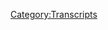 {{DEFAULTSORT:
    #_TRANSCRIPT_0704:9/11, Part 2
}}{{Transcript
    | title         = [[704: 9/11, Part 2]]
    | caption       = [https://knowledgefight.libsyn.com/704-911-part-2 Listen to this episode on Libsyn]
    | episodeNumber = [[704: 9/11, Part 2|704]]
    | length        = 02:22:21
}}

{{MessageBox
    | header     = Warning: Bot Generated Content
    | text       = This transcript was automatically generated by transcription software and likely contains many mistakes and misattributions. Please check the audio for definitive quotes, attribution, and context.
    | image      = N3yvass4myg91.webp
    | imagewidth = 50px
    | id         = warning
}}

{{TranscriptBlock
    | name      = Unknown Speaker
    | timestamp = 00:00:00.000
    | text      = N-N-N-N-N-N-Knowledge Fight
}}

{{TranscriptBlock
    | name      = Unknown Speaker
    | timestamp = 00:00:12.880
    | text      = Damn and Jordan, I am sweating
}}

{{TranscriptBlock
    | name      = Unknown Speaker
    | timestamp = 00:00:17.920
    | text      = Knowledgefight.com, it's time to pray
}}

{{TranscriptBlock
    | name      = Unknown Speaker
    | timestamp = 00:00:21.039
    | text      = I have great respect for Knowledgefight
}}

{{TranscriptBlock
    | name      = Unknown Speaker
    | timestamp = 00:00:23.839
    | text      = Knowledgefight
}}

{{TranscriptBlock
    | name      = Unknown Speaker
    | timestamp = 00:00:24.960
    | text      = I'm sick of them posing as if they're the good guys
}}

{{TranscriptBlock
    | name      = Unknown Speaker
    | timestamp = 00:00:27.280
    | text      = Saying we are the bad guys
}}

{{TranscriptBlock
    | name      = Unknown Speaker
    | timestamp = 00:00:28.800
    | text      = Knowledgefight
}}

{{TranscriptBlock
    | name      = Unknown Speaker
    | timestamp = 00:00:29.839
    | text      = Damn and Jordan, Knowledgefight
}}

{{TranscriptBlock
    | name      = Unknown Speaker
    | timestamp = 00:00:32.000
    | text      = Riddler, Riddler, Riddler
}}

{{TranscriptBlock
    | name      = Unknown Speaker
    | timestamp = 00:00:34.799
    | text      = Need, I need money
}}

{{TranscriptBlock
    | name      = Unknown Speaker
    | timestamp = 00:00:36.240
    | text      = Riddler, Riddler, Riddler
}}

{{TranscriptBlock
    | name      = Unknown Speaker
    | timestamp = 00:00:39.200
    | text      = Andy and Kansas, Andy and, Andy and
}}

{{TranscriptBlock
    | name      = Unknown Speaker
    | timestamp = 00:00:42.079
    | text      = Stop it, Andy and Kan, Andy and Kansas
}}

{{TranscriptBlock
    | name      = Unknown Speaker
    | timestamp = 00:00:44.399
    | text      = Andy, Andy, Andy
}}

{{TranscriptBlock
    | name      = Unknown Speaker
    | timestamp = 00:00:46.000
    | text      = It's time to pray
}}

{{TranscriptBlock
    | name      = Unknown Speaker
    | timestamp = 00:00:46.960
    | text      = Andy and Kansas, you're on the air, thanks for holding us
}}

{{TranscriptBlock
    | name      = Unknown Speaker
    | timestamp = 00:00:49.200
    | text      = Hello Alex, I'm a system caller, I'm a huge fan
}}

{{TranscriptBlock
    | name      = Unknown Speaker
    | timestamp = 00:00:51.600
    | text      = I love your room
}}

{{TranscriptBlock
    | name      = Unknown Speaker
    | timestamp = 00:00:52.799
    | text      = Knowledgefight
}}

{{TranscriptBlock
    | name      = Unknown Speaker
    | timestamp = 00:00:55.520
    | text      = Knowledgefight.com
}}

{{TranscriptBlock
    | name      = Unknown Speaker
    | timestamp = 00:00:56.719
    | text      = I love you
}}

{{TranscriptBlock
    | name      = Unknown Speaker
    | timestamp = 00:00:58.880
    | text      = Hey everybody, welcome back to Knowledgefight, I'm Dan
}}

{{TranscriptBlock
    | name      = Unknown Speaker
    | timestamp = 00:01:01.200
    | text      = I'm Jordan
}}

{{TranscriptBlock
    | name      = Unknown Speaker
    | timestamp = 00:01:01.759
    | text      = We're a couple dudes, like to sit around, worship at the altar of Selene and talk a little bit about Alex Jones
}}

{{TranscriptBlock
    | name      = Unknown Speaker
    | timestamp = 00:01:06.480
    | text      = Oh indeed we are, Dan
}}

{{TranscriptBlock
    | name      = Unknown Speaker
    | timestamp = 00:01:08.079
    | text      = Jordan
}}

{{TranscriptBlock
    | name      = Unknown Speaker
    | timestamp = 00:01:08.560
    | text      = Dan
}}

{{TranscriptBlock
    | name      = Unknown Speaker
    | timestamp = 00:01:08.879
    | text      = Jordan
}}

{{TranscriptBlock
    | name      = Unknown Speaker
    | timestamp = 00:01:09.280
    | text      = Quick question for you
}}

{{TranscriptBlock
    | name      = Unknown Speaker
    | timestamp = 00:01:10.159
    | text      = What's up?
}}

{{TranscriptBlock
    | name      = Unknown Speaker
    | timestamp = 00:01:10.560
    | text      = What's your bright spot today?
}}

{{TranscriptBlock
    | name      = Unknown Speaker
    | timestamp = 00:01:11.439
    | text      = Why don't you go first?
}}

{{TranscriptBlock
    | name      = Unknown Speaker
    | timestamp = 00:01:12.319
    | text      = Uh, Dan, do you know what my bright spot is?
}}

{{TranscriptBlock
    | name      = Unknown Speaker
    | timestamp = 00:01:14.560
    | text      = What's that?
}}

{{TranscriptBlock
    | name      = Unknown Speaker
    | timestamp = 00:01:15.040
    | text      = TENIS!
}}

{{TranscriptBlock
    | name      = Unknown Speaker
    | timestamp = 00:01:15.920
    | text      = Oh god
}}

{{TranscriptBlock
    | name      = Unknown Speaker
    | timestamp = 00:01:16.719
    | text      = No, it's not tennis, it's uh, Sarah and I went and played tennis earlier this afternoon
}}

{{TranscriptBlock
    | name      = Unknown Speaker
    | timestamp = 00:01:21.439
    | text      = Wonderful
}}

{{TranscriptBlock
    | name      = Unknown Speaker
    | timestamp = 00:01:22.400
    | text      = Yes, Sarah, shocking friend of the show, Barney and Sarah love wrestling
}}

{{TranscriptBlock
    | name      = Unknown Speaker
    | timestamp = 00:01:26.159
    | text      = She is good
}}

{{TranscriptBlock
    | name      = Unknown Speaker
    | timestamp = 00:01:27.359
    | text      = Uh oh
}}

{{TranscriptBlock
    | name      = Unknown Speaker
    | timestamp = 00:01:27.760
    | text      = She's got to serve, man
}}

{{TranscriptBlock
    | name      = Unknown Speaker
    | timestamp = 00:01:29.599
    | text      = She was blasted in some, that I was like, well I'm gonna take a little sit down
}}

{{TranscriptBlock
    | name      = Unknown Speaker
    | timestamp = 00:01:34.400
    | text      = I could see that
}}

{{TranscriptBlock
    | name      = Unknown Speaker
    | timestamp = 00:01:35.280
    | text      = I feel like she probably is a person who has about a million talents that like you just don't expect
}}

{{TranscriptBlock
    | name      = Unknown Speaker
    | timestamp = 00:01:42.000
    | text      = 100%
}}

{{TranscriptBlock
    | name      = Unknown Speaker
    | timestamp = 00:01:43.280
    | text      = Every, everything you accidentally, like you go to like a knife throwing place and it turns out
}}

{{TranscriptBlock
    | name      = Unknown Speaker
    | timestamp = 00:01:48.719
    | text      = she's a dead eye
}}

{{TranscriptBlock
    | name      = Unknown Speaker
    | timestamp = 00:01:49.599
    | text      = Yeah, no, I threw knives for a while whenever I was in college and you're like what, how do, what?
}}

{{TranscriptBlock
    | name      = Unknown Speaker
    | timestamp = 00:01:54.480
    | text      = Yeah, that's what, yeah, she collects being good at skills
}}

{{TranscriptBlock
    | name      = Unknown Speaker
    | timestamp = 00:01:57.599
    | text      = Yeah, so you got your ass kicked?
}}

{{TranscriptBlock
    | name      = Unknown Speaker
    | timestamp = 00:01:59.840
    | text      = Uh, no, I think we were pretty, we were on a pretty even keel
}}

{{TranscriptBlock
    | name      = Unknown Speaker
    | timestamp = 00:02:03.040
    | text      = Okay, this is just your way of bragging
}}

{{TranscriptBlock
    | name      = Unknown Speaker
    | timestamp = 00:02:04.799
    | text      = No, no, no, no, everywhere but that serve where she was just
}}

{{TranscriptBlock
    | name      = Unknown Speaker
    | timestamp = 00:02:09.039
    | text      = So just ace in you?
}}

{{TranscriptBlock
    | name      = Unknown Speaker
    | timestamp = 00:02:10.240
    | text      = Ace in me
}}

{{TranscriptBlock
    | name      = Unknown Speaker
    | timestamp = 00:02:11.360
    | text      = Like it was, like it wasn't even hard
}}

{{TranscriptBlock
    | name      = Unknown Speaker
    | timestamp = 00:02:14.879
    | text      = Wow
}}

{{TranscriptBlock
    | name      = Unknown Speaker
    | timestamp = 00:02:17.199
    | text      = Well, as many people know, I have started to grow some plants again
}}

{{TranscriptBlock
    | name      = Unknown Speaker
    | timestamp = 00:02:21.360
    | text      = Indeed
}}

{{TranscriptBlock
    | name      = Unknown Speaker
    | timestamp = 00:02:21.840
    | text      = And so I've got a couple of cucumbers coming up, couple of seedlings
}}

{{TranscriptBlock
    | name      = Unknown Speaker
    | timestamp = 00:02:26.960
    | text      = I also have some grow bags with potatoes that I put in there
}}

{{TranscriptBlock
    | name      = Unknown Speaker
    | timestamp = 00:02:31.039
    | text      = And I have no faith in these potatoes to grow at all
}}

{{TranscriptBlock
    | name      = Unknown Speaker
    | timestamp = 00:02:34.319
    | text      = You have no faith in yourself or in potatoes in general?
}}

{{TranscriptBlock
    | name      = Unknown Speaker
    | timestamp = 00:02:37.199
    | text      = Myself
}}

{{TranscriptBlock
    | name      = Unknown Speaker
    | timestamp = 00:02:38.639
    | text      = I just feel like there's something weird about putting a potato in the ground
}}

{{TranscriptBlock
    | name      = Unknown Speaker
    | timestamp = 00:02:43.039
    | text      = and then expecting something to happen
}}

{{TranscriptBlock
    | name      = Unknown Speaker
    | timestamp = 00:02:45.520
    | text      = It's very weird
}}

{{TranscriptBlock
    | name      = Unknown Speaker
    | timestamp = 00:02:46.400
    | text      = That is fair
}}

{{TranscriptBlock
    | name      = Unknown Speaker
    | timestamp = 00:02:47.120
    | text      = Uh, but I was just in there and I was looking at the soil
}}

{{TranscriptBlock
    | name      = Unknown Speaker
    | timestamp = 00:02:51.759
    | text      = and little buds are coming up out of the potato
}}

{{TranscriptBlock
    | name      = Unknown Speaker
    | timestamp = 00:02:55.360
    | text      = Nice
}}

{{TranscriptBlock
    | name      = Unknown Speaker
    | timestamp = 00:02:55.759
    | text      = Like out of the dirt growing from the spud
}}

{{TranscriptBlock
    | name      = Unknown Speaker
    | timestamp = 00:02:59.360
    | text      = So that's really exciting
}}

{{TranscriptBlock
    | name      = Unknown Speaker
    | timestamp = 00:03:00.479
    | text      = It is, it is fun that sometimes you can really like take a step back and think
}}

{{TranscriptBlock
    | name      = Unknown Speaker
    | timestamp = 00:03:05.919
    | text      = You know, I bet a long time ago somebody just threw a potato
}}

{{TranscriptBlock
    | name      = Unknown Speaker
    | timestamp = 00:03:09.439
    | text      = and then a bunch of potatoes grew wherever it landed, you know
}}

{{TranscriptBlock
    | name      = Unknown Speaker
    | timestamp = 00:03:12.080
    | text      = Like whenever the land was was filled with nothing, you know
}}

{{TranscriptBlock
    | name      = Unknown Speaker
    | timestamp = 00:03:15.360
    | text      = You just threw a potato and potatoes would show up
}}

{{TranscriptBlock
    | name      = Unknown Speaker
    | timestamp = 00:03:17.680
    | text      = Yeah
}}

{{TranscriptBlock
    | name      = Unknown Speaker
    | timestamp = 00:03:18.000
    | text      = That's magic
}}

{{TranscriptBlock
    | name      = Unknown Speaker
    | timestamp = 00:03:18.960
    | text      = I had like a little compost thing going and I had a bean, I think
}}

{{TranscriptBlock
    | name      = Unknown Speaker
    | timestamp = 00:03:24.080
    | text      = A pinto bean, maybe
}}

{{TranscriptBlock
    | name      = Unknown Speaker
    | timestamp = 00:03:25.759
    | text      = I'm not sure what it was
}}

{{TranscriptBlock
    | name      = Unknown Speaker
    | timestamp = 00:03:27.039
    | text      = But yeah, I think it was a pinto bean
}}

{{TranscriptBlock
    | name      = Unknown Speaker
    | timestamp = 00:03:28.479
    | text      = And like it was in the, it sprouted
}}

{{TranscriptBlock
    | name      = Unknown Speaker
    | timestamp = 00:03:33.599
    | text      = Whatever, like it couldn't have been a pinto bean
}}

{{TranscriptBlock
    | name      = Unknown Speaker
    | timestamp = 00:03:34.800
    | text      = It was in the garbage and it still sprouted
}}

{{TranscriptBlock
    | name      = Unknown Speaker
    | timestamp = 00:03:37.439
    | text      = Yeah, yeah, yeah
}}

{{TranscriptBlock
    | name      = Unknown Speaker
    | timestamp = 00:03:38.800
    | text      = It was, it was nuts
}}

{{TranscriptBlock
    | name      = Unknown Speaker
    | timestamp = 00:03:39.680
    | text      = It was like just coffee grinds and dirt and like it just took
}}

{{TranscriptBlock
    | name      = Unknown Speaker
    | timestamp = 00:03:43.280
    | text      = It's so funny how so many plants are like, there's just no way to make this grow
}}

{{TranscriptBlock
    | name      = Unknown Speaker
    | timestamp = 00:03:47.680
    | text      = And then there are tons where you're like, stop, leave me alone, get away from me
}}

{{TranscriptBlock
    | name      = Unknown Speaker
    | timestamp = 00:03:51.759
    | text      = Yep
}}

{{TranscriptBlock
    | name      = Unknown Speaker
    | timestamp = 00:03:52.800
    | text      = So something that also you would yell, stop, get away from me too is Alex Jones
}}

{{TranscriptBlock
    | name      = Unknown Speaker
    | timestamp = 00:03:57.840
    | text      = There we go
}}

{{TranscriptBlock
    | name      = Unknown Speaker
    | timestamp = 00:03:59.199
    | text      = Now that's, that's a segue
}}

{{TranscriptBlock
    | name      = Unknown Speaker
    | timestamp = 00:04:01.039
    | text      = And you're gonna feel that way today as we continue our part two
}}

{{TranscriptBlock
    | name      = Unknown Speaker
    | timestamp = 00:04:06.319
    | text      = Or we go into part two of our examination of his coverage of 9-11
}}

{{TranscriptBlock
    | name      = Unknown Speaker
    | timestamp = 00:04:10.800
    | text      = Yeah
}}

{{TranscriptBlock
    | name      = Unknown Speaker
    | timestamp = 00:04:11.199
    | text      = 2001
}}

{{TranscriptBlock
    | name      = Unknown Speaker
    | timestamp = 00:04:12.080
    | text      = We are surreal
}}

{{TranscriptBlock
    | name      = Unknown Speaker
    | timestamp = 00:04:12.879
    | text      = We are now onto the evening show, which is 9 to midnight
}}

{{TranscriptBlock
    | name      = Unknown Speaker
    | timestamp = 00:04:18.639
    | text      = And if you haven't listened to the first one, go ahead and do that
}}

{{TranscriptBlock
    | name      = Unknown Speaker
    | timestamp = 00:04:22.560
    | text      = Because it's, there's some prerequisites
}}

{{TranscriptBlock
    | name      = Unknown Speaker
    | timestamp = 00:04:24.240
    | text      = Does it get better?
}}

{{TranscriptBlock
    | name      = Unknown Speaker
    | timestamp = 00:04:24.879
    | text      = Does it get better?
}}

{{TranscriptBlock
    | name      = Unknown Speaker
    | timestamp = 00:04:25.519
    | text      = No, it does not
}}

{{TranscriptBlock
    | name      = Unknown Speaker
    | timestamp = 00:04:27.759
    | text      = I was thinking about it after we
}}

{{TranscriptBlock
    | name      = Unknown Speaker
    | timestamp = 00:04:29.120
    | text      = Get ready for a weird ride
}}

{{TranscriptBlock
    | name      = Unknown Speaker
    | timestamp = 00:04:30.319
    | text      = I was thinking about it after we left, after we were done recording
}}

{{TranscriptBlock
    | name      = Unknown Speaker
    | timestamp = 00:04:33.439
    | text      = And I'm just like, in my head, I really don't believe
}}

{{TranscriptBlock
    | name      = Unknown Speaker
    | timestamp = 00:04:36.959
    | text      = If you had told me 20 years ago, if you had showed me the broadcast
}}

{{TranscriptBlock
    | name      = Unknown Speaker
    | timestamp = 00:04:41.920
    | text      = I would not have believed it was happening
}}

{{TranscriptBlock
    | name      = Unknown Speaker
    | timestamp = 00:04:44.079
    | text      = Right, right
}}

{{TranscriptBlock
    | name      = Unknown Speaker
    | timestamp = 00:04:44.480
    | text      = If I came up to you and I was like, hey, Alex Jones says that the EU
}}

{{TranscriptBlock
    | name      = Unknown Speaker
    | timestamp = 00:04:48.160
    | text      = 100 percent, 100 percent
}}

{{TranscriptBlock
    | name      = Unknown Speaker
    | timestamp = 00:04:50.240
    | text      = In order to help strengthen the Euro
}}

{{TranscriptBlock
    | name      = Unknown Speaker
    | timestamp = 00:04:52.879
    | text      = What, this is before YouTube, that was, that's a great observation, I guess
}}

{{TranscriptBlock
    | name      = Unknown Speaker
    | timestamp = 00:04:57.360
    | text      = Sure
}}

{{TranscriptBlock
    | name      = Unknown Speaker
    | timestamp = 00:04:57.839
    | text      = Absurd
}}

{{TranscriptBlock
    | name      = Unknown Speaker
    | timestamp = 00:04:58.639
    | text      = Yeah, yeah, there's a lot of, a lot of surprises going on
}}

{{TranscriptBlock
    | name      = Unknown Speaker
    | timestamp = 00:05:02.000
    | text      = And there's some more today
}}

{{TranscriptBlock
    | name      = Unknown Speaker
    | timestamp = 00:05:04.079
    | text      = But first, before we get into any of that, let's take a little moment to say hello to some new wonks
}}

{{TranscriptBlock
    | name      = Unknown Speaker
    | timestamp = 00:05:08.480
    | text      = Oh, that's a great idea
}}

{{TranscriptBlock
    | name      = Unknown Speaker
    | timestamp = 00:05:09.360
    | text      = So first, Frank of Frank's Beach, thank you so much, you are now a policy wonk
}}

{{TranscriptBlock
    | name      = Unknown Speaker
    | timestamp = 00:05:13.120
    | text      = I'm a policy wonk
}}

{{TranscriptBlock
    | name      = Unknown Speaker
    | timestamp = 00:05:14.240
    | text      = Thank you very much
}}

{{TranscriptBlock
    | name      = Unknown Speaker
    | timestamp = 00:05:14.959
    | text      = Thank you
}}

{{TranscriptBlock
    | name      = Unknown Speaker
    | timestamp = 00:05:15.519
    | text      = Next, Alex's atrophied sense of shame, thank you so much, you are now a policy wonk
}}

{{TranscriptBlock
    | name      = Unknown Speaker
    | timestamp = 00:05:20.319
    | text      = I'm a policy wonk
}}

{{TranscriptBlock
    | name      = Unknown Speaker
    | timestamp = 00:05:21.360
    | text      = Thank you very much
}}

{{TranscriptBlock
    | name      = Unknown Speaker
    | timestamp = 00:05:22.480
    | text      = Also, this is, we're not too late on this
}}

{{TranscriptBlock
    | name      = Unknown Speaker
    | timestamp = 00:05:24.879
    | text      = We're not too, just a little bit late
}}

{{TranscriptBlock
    | name      = Unknown Speaker
    | timestamp = 00:05:26.560
    | text      = But happy birthday to Rachel S., thank you so much, you are now a policy wonk
}}

{{TranscriptBlock
    | name      = Unknown Speaker
    | timestamp = 00:05:30.000
    | text      = I'm a policy wonk
}}

{{TranscriptBlock
    | name      = Unknown Speaker
    | timestamp = 00:05:30.879
    | text      = Thank you very much
}}

{{TranscriptBlock
    | name      = Unknown Speaker
    | timestamp = 00:05:32.000
    | text      = Next, Stu from Arkansas, thank you so much, you are now a policy wonk
}}

{{TranscriptBlock
    | name      = Unknown Speaker
    | timestamp = 00:05:35.519
    | text      = I'm a policy wonk
}}

{{TranscriptBlock
    | name      = Unknown Speaker
    | timestamp = 00:05:36.560
    | text      = Thank you very much
}}

{{TranscriptBlock
    | name      = Unknown Speaker
    | timestamp = 00:05:37.439
    | text      = Next, Alex the Space Ace. Thank you so much. You are now a policy wonk.
}}

{{TranscriptBlock
    | name      = Unknown Speaker
    | timestamp = 00:05:41.439
    | text      = I'm a policy wonk. Thank you very much.
}}

{{TranscriptBlock
    | name      = Unknown Speaker
    | timestamp = 00:05:43.360
    | text      = And Kirby's Return to Dreamy Creamy Land. Thank you so much. You are now a policy wonk.
}}

{{TranscriptBlock
    | name      = Unknown Speaker
    | timestamp = 00:05:48.319
    | text      = I'm a policy wonk. Thank you very much. That one was well done.
}}

{{TranscriptBlock
    | name      = Unknown Speaker
    | timestamp = 00:05:50.959
    | text      = Yeah. That's a good one.
}}

{{TranscriptBlock
    | name      = Unknown Speaker
    | timestamp = 00:05:52.639
    | text      = So before we get into the episode proper, I wanted just to give a little bit of
}}

{{TranscriptBlock
    | name      = Unknown Speaker
    | timestamp = 00:05:57.120
    | text      = apology and clarification, I guess. I used the term Afghani to refer to a person on the last
}}

{{TranscriptBlock
    | name      = Unknown Speaker
    | timestamp = 00:06:03.839
    | text      = episode and that is incorrect. I was unaware of this. I got a tweet about this and I appreciate
}}

{{TranscriptBlock
    | name      = Unknown Speaker
    | timestamp = 00:06:08.160
    | text      = the person correcting me on that. I don't know why. I guess I had no idea. It's Afghan
}}

{{TranscriptBlock
    | name      = Unknown Speaker
    | timestamp = 00:06:15.360
    | text      = is the term for a person. Afghani is a monetary unit.
}}

{{TranscriptBlock
    | name      = Unknown Speaker
    | timestamp = 00:06:21.120
    | text      = It's just completely in my blind spot. I've heard people referred to in that way in contexts and
}}

{{TranscriptBlock
    | name      = Unknown Speaker
    | timestamp = 00:06:30.000
    | text      = places where it didn't seem like it was offensive. Sure. And so I guess I had just assumed.
}}

{{TranscriptBlock
    | name      = Unknown Speaker
    | timestamp = 00:06:36.160
    | text      = Straight up, if you had told me, I would have told you that I swear I heard people say it on TV a few
}}

{{TranscriptBlock
    | name      = Unknown Speaker
    | timestamp = 00:06:42.319
    | text      = days ago. I have no idea. I'm glad that I didn't say it and you did. I appreciate learning more,
}}

{{TranscriptBlock
    | name      = Unknown Speaker
    | timestamp = 00:06:48.959
    | text      = though. Yes, me too.
}}

{{TranscriptBlock
    | name      = Unknown Speaker
    | timestamp = 00:06:50.160
    | text      = So look, I decided that if I was going to do this episode here covering Alex's shows on 9-11,
}}

{{TranscriptBlock
    | name      = Unknown Speaker
    | timestamp = 00:06:56.639
    | text      = it'd be important that it not just be the only way that I experience the tragedy.
}}

{{TranscriptBlock
    | name      = Unknown Speaker
    | timestamp = 00:07:01.439
    | text      = Sure. I was alive when this happened,
}}

{{TranscriptBlock
    | name      = Unknown Speaker
    | timestamp = 00:07:03.519
    | text      = of course, but it's been 21 years and some of the memories have faded. It'd be wildly incomplete
}}

{{TranscriptBlock
    | name      = Unknown Speaker
    | timestamp = 00:07:08.959
    | text      = for me to approach this and just rely on my own memories and Alex's bullshit.
}}

{{TranscriptBlock
    | name      = Unknown Speaker
    | timestamp = 00:07:13.279
    | text      = Yeah, of course. That's not fair.
}}

{{TranscriptBlock
    | name      = Unknown Speaker
    | timestamp = 00:07:14.240
    | text      = Yeah. I can read documents and reports, but those are a little bit sterile and unfeeling.
}}

{{TranscriptBlock
    | name      = Unknown Speaker
    | timestamp = 00:07:19.040
    | text      = And one of the unexpected things about Alex's morning show that we covered on our last episode
}}

{{TranscriptBlock
    | name      = Unknown Speaker
    | timestamp = 00:07:23.360
    | text      = was that he didn't seem to have a human response to the attack.
}}

{{TranscriptBlock
    | name      = Unknown Speaker
    | timestamp = 00:07:27.759
    | text      = Though he said it was the most important day in like a century, the show didn't have a feeling
}}

{{TranscriptBlock
    | name      = Unknown Speaker
    | timestamp = 00:07:32.000
    | text      = that conveyed the gravity of what people were experiencing. He took calls and people were
}}

{{TranscriptBlock
    | name      = Unknown Speaker
    | timestamp = 00:07:36.240
    | text      = crafting conspiracies out of bizarre numerology. He had guests, but they were people who,
}}

{{TranscriptBlock
    | name      = Unknown Speaker
    | timestamp = 00:07:41.439
    | text      = you know, weren't that affected or they were trying to sell gold.
}}

{{TranscriptBlock
    | name      = Unknown Speaker
    | timestamp = 00:07:45.360
    | text      = This all felt like a huge disrespect to the people who were living through hell,
}}

{{TranscriptBlock
    | name      = Unknown Speaker
    | timestamp = 00:07:49.040
    | text      = pushing their experience to the side in order to use it for your own purposes.
}}

{{TranscriptBlock
    | name      = Unknown Speaker
    | timestamp = 00:07:53.600
    | text      = And I wanted to make sure that I held on to a little bit of the severity of the subject
}}

{{TranscriptBlock
    | name      = Unknown Speaker
    | timestamp = 00:07:57.519
    | text      = we're covering. This is a show that's meant to be funny and entertaining,
}}

{{TranscriptBlock
    | name      = Unknown Speaker
    | timestamp = 00:08:01.279
    | text      = so it's easy to put on that facade of not taking things too seriously and being like,
}}

{{TranscriptBlock
    | name      = Unknown Speaker
    | timestamp = 00:08:06.240
    | text      = glib. In order to make sure I held on to some semblance of perspective, as I dealt with Alex,
}}

{{TranscriptBlock
    | name      = Unknown Speaker
    | timestamp = 00:08:11.199
    | text      = I decided that it would be helpful to also watch various news outlets' live coverage
}}

{{TranscriptBlock
    | name      = Unknown Speaker
    | timestamp = 00:08:15.839
    | text      = of the tragedy. So I watched hours and hours of live CBS,
}}

{{TranscriptBlock
    | name      = Unknown Speaker
    | timestamp = 00:08:23.120
    | text      = local Fox affiliate, CNN coverage of the day. And I have a lot of feelings.
}}

{{TranscriptBlock
    | name      = Unknown Speaker
    | timestamp = 00:08:31.279
    | text      = I believe you.
}}

{{TranscriptBlock
    | name      = Unknown Speaker
    | timestamp = 00:08:32.320
    | text      = Yeah. I was telling you that I'm a bit tired.
}}

{{TranscriptBlock
    | name      = Unknown Speaker
    | timestamp = 00:08:34.320
    | text      = Yeah. Because you spent all night watching 9-11.
}}

{{TranscriptBlock
    | name      = Unknown Speaker
    | timestamp = 00:08:39.200
    | text      = Not all night. A lot of that was during the day.
}}

{{TranscriptBlock
    | name      = Unknown Speaker
    | timestamp = 00:08:41.279
    | text      = Sure, sure. But I mean, it is a strange day to be like,
}}

{{TranscriptBlock
    | name      = Unknown Speaker
    | timestamp = 00:08:44.480
    | text      = oh, you know what I think I'll do? I think I'll just do 9-11 again.
}}

{{TranscriptBlock
    | name      = Unknown Speaker
    | timestamp = 00:08:47.519
    | text      = A couple times.
}}

{{TranscriptBlock
    | name      = Unknown Speaker
    | timestamp = 00:08:48.960
    | text      = Are you Zagami? Because you did 9-11.
}}

{{TranscriptBlock
    | name      = Unknown Speaker
    | timestamp = 00:08:52.960
    | text      = Part of it was I wanted to get a sense of the information space that Alex would have been
}}

{{TranscriptBlock
    | name      = Unknown Speaker
    | timestamp = 00:08:57.440
    | text      = living in before he got on air at 9 p.m. I wanted to get a sense of how the media was covering it,
}}

{{TranscriptBlock
    | name      = Unknown Speaker
    | timestamp = 00:09:05.440
    | text      = because so much of Alex's entire point about anything is drawing broad conclusions from
}}

{{TranscriptBlock
    | name      = Unknown Speaker
    | timestamp = 00:09:11.919
    | text      = how he feels the media is doing something. About other people's reporting.
}}

{{TranscriptBlock
    | name      = Unknown Speaker
    | timestamp = 00:09:16.000
    | text      = Right. He takes cues that he sees imagined or not in the media and pretends that they're the
}}

{{TranscriptBlock
    | name      = Unknown Speaker
    | timestamp = 00:09:22.399
    | text      = directives and marching orders of the globalists. And so something that I felt would be kind of
}}

{{TranscriptBlock
    | name      = Unknown Speaker
    | timestamp = 00:09:27.200
    | text      = important was experiencing a bit of that. And luckily you can find pretty much full
}}

{{TranscriptBlock
    | name      = Unknown Speaker
    | timestamp = 00:09:33.440
    | text      = coverage videos on YouTube. It's a pretty well-documented day.
}}

{{TranscriptBlock
    | name      = Unknown Speaker
    | timestamp = 00:09:36.240
    | text      = And I found a YouTube channel that has a lot of very important days,
}}

{{TranscriptBlock
    | name      = Unknown Speaker
    | timestamp = 00:09:41.039
    | text      = like just straight news coverage. Yeah, it's a very good resource.
}}

{{TranscriptBlock
    | name      = Unknown Speaker
    | timestamp = 00:09:44.879
    | text      = That's kind of interesting.
}}

{{TranscriptBlock
    | name      = Unknown Speaker
    | timestamp = 00:09:45.840
    | text      = Yeah, so I watch too much of that.
}}

{{TranscriptBlock
    | name      = Unknown Speaker
    | timestamp = 00:09:48.080
    | text      = Yeah.
}}

{{TranscriptBlock
    | name      = Unknown Speaker
    | timestamp = 00:09:48.720
    | text      = Some of that will inform some of the stuff that we get into today,
}}

{{TranscriptBlock
    | name      = Unknown Speaker
    | timestamp = 00:09:51.600
    | text      = but I'll give you the CliffsNotes version of this. Alex's show is really bad. It's terrible.
}}

{{TranscriptBlock
    | name      = Unknown Speaker
    | timestamp = 00:09:59.120
    | text      = We rightly criticize the media for a lot of sensationalism, and there are tons of other
}}

{{TranscriptBlock
    | name      = Unknown Speaker
    | timestamp = 00:10:03.360
    | text      = problems with the big networks. But for the most part, and I'm not vouching for anything they did
}}

{{TranscriptBlock
    | name      = Unknown Speaker
    | timestamp = 00:10:09.200
    | text      = on September 12th, but they seem to handle a lot of that coverage fairly well.
}}

{{TranscriptBlock
    | name      = Unknown Speaker
    | timestamp = 00:10:15.840
    | text      = Right, right, right.
}}

{{TranscriptBlock
    | name      = Unknown Speaker
    | timestamp = 00:10:16.639
    | text      = I was pretty impressed by the coverage as events were unfolding.
}}

{{TranscriptBlock
    | name      = Unknown Speaker
    | timestamp = 00:10:22.399
    | text      = Yeah.
}}

{{TranscriptBlock
    | name      = Unknown Speaker
    | timestamp = 00:10:22.799
    | text      = There was a respect for what was happening. There was a restraint in leaping to conclusions.
}}

{{TranscriptBlock
    | name      = Unknown Speaker
    | timestamp = 00:10:29.600
    | text      = Like the CBS one was the first one I watched,
}}

{{TranscriptBlock
    | name      = Unknown Speaker
    | timestamp = 00:10:34.399
    | text      = and they took forever to even admit that it wasn't an accident.
}}

{{TranscriptBlock
    | name      = Unknown Speaker
    | timestamp = 00:10:39.200
    | text      = Right.
}}

{{TranscriptBlock
    | name      = Unknown Speaker
    | timestamp = 00:10:39.679
    | text      = You know, they had a real resistance to using terminology around terrorism.
}}

{{TranscriptBlock
    | name      = Unknown Speaker
    | timestamp = 00:10:43.919
    | text      = We don't know who's done this. We don't have a clear picture.
}}

{{TranscriptBlock
    | name      = Unknown Speaker
    | timestamp = 00:10:47.039
    | text      = There's not enough information coming in yet. We know this is a tragedy,
}}

{{TranscriptBlock
    | name      = Unknown Speaker
    | timestamp = 00:10:50.720
    | text      = but we don't know who's, you know, all that stuff.
}}

{{TranscriptBlock
    | name      = Unknown Speaker
    | timestamp = 00:10:52.399
    | text      = Yeah, and another point that I really found, it didn't jibe with how I remembered things
}}

{{TranscriptBlock
    | name      = Unknown Speaker
    | timestamp = 00:11:00.320
    | text      = and how the stories are told about 9-11, was that there really wasn't a hard finger pointed
}}

{{TranscriptBlock
    | name      = Unknown Speaker
    | timestamp = 00:11:07.919
    | text      = at Bin Laden until quite a bit later.
}}

{{TranscriptBlock
    | name      = Unknown Speaker
    | timestamp = 00:11:11.440
    | text      = It was what, months?
}}

{{TranscriptBlock
    | name      = Unknown Speaker
    | timestamp = 00:11:12.399
    | text      = It was in the evening. No, I mean, in the evening there was sort of a consensus coming around that
}}

{{TranscriptBlock
    | name      = Unknown Speaker
    | timestamp = 00:11:17.919
    | text      = like, it's probably him.
}}

{{TranscriptBlock
    | name      = Unknown Speaker
    | timestamp = 00:11:19.519
    | text      = Yeah.
}}

{{TranscriptBlock
    | name      = Unknown Speaker
    | timestamp = 00:11:19.840
    | text      = This is a good suspect.
}}

{{TranscriptBlock
    | name      = Unknown Speaker
    | timestamp = 00:11:21.360
    | text      = Yeah.
}}

{{TranscriptBlock
    | name      = Unknown Speaker
    | timestamp = 00:11:21.759
    | text      = But the story that we tell is that, like, immediately they said it was Osama bin Laden.
}}

{{TranscriptBlock
    | name      = Unknown Speaker
    | timestamp = 00:11:28.240
    | text      = And that isn't the case.
}}

{{TranscriptBlock
    | name      = Unknown Speaker
    | timestamp = 00:11:29.759
    | text      = Oh no.
}}

{{TranscriptBlock
    | name      = Unknown Speaker
    | timestamp = 00:11:30.159
    | text      = There's a Palestinian group that took responsibility for it initially,
}}

{{TranscriptBlock
    | name      = Unknown Speaker
    | timestamp = 00:11:34.480
    | text      = and that was a lot of the conversation of like, is this a credible taking responsibility for this?
}}

{{TranscriptBlock
    | name      = Unknown Speaker
    | timestamp = 00:11:39.600
    | text      = Right.
}}

{{TranscriptBlock
    | name      = Unknown Speaker
    | timestamp = 00:11:40.799
    | text      = And then, you know, bin Laden is brought up as a possible person because...
}}

{{TranscriptBlock
    | name      = Unknown Speaker
    | timestamp = 00:11:46.240
    | text      = He attacked it before.
}}

{{TranscriptBlock
    | name      = Unknown Speaker
    | timestamp = 00:11:47.519
    | text      = Right.
}}

{{TranscriptBlock
    | name      = Unknown Speaker
    | timestamp = 00:11:47.840
    | text      = Right, right, right.
}}

{{TranscriptBlock
    | name      = Unknown Speaker
    | timestamp = 00:11:48.480
    | text      = It's kind of...
}}

{{TranscriptBlock
    | name      = Unknown Speaker
    | timestamp = 00:11:48.879
    | text      = Past behavior is a predictor of future events.
}}

{{TranscriptBlock
    | name      = Unknown Speaker
    | timestamp = 00:11:50.720
    | text      = It's a bit in the MO.
}}

{{TranscriptBlock
    | name      = Unknown Speaker
    | timestamp = 00:11:51.919
    | text      = Yeah.
}}

{{TranscriptBlock
    | name      = Unknown Speaker
    | timestamp = 00:11:52.480
    | text      = But then also, like, the possibility of state actors.
}}

{{TranscriptBlock
    | name      = Unknown Speaker
    | timestamp = 00:11:55.279
    | text      = Of course.
}}

{{TranscriptBlock
    | name      = Unknown Speaker
    | timestamp = 00:11:56.080
    | text      = You know, there's more of a conversation about possibilities.
}}

{{TranscriptBlock
    | name      = Unknown Speaker
    | timestamp = 00:12:01.759
    | text      = I was kind of surprised to experience that, because I thought I'd go back and be like,
}}

{{TranscriptBlock
    | name      = Unknown Speaker
    | timestamp = 00:12:05.120
    | text      = so much bin Laden talk, like, straight out.
}}

{{TranscriptBlock
    | name      = Unknown Speaker
    | timestamp = 00:12:07.840
    | text      = Yeah.
}}

{{TranscriptBlock
    | name      = Unknown Speaker
    | timestamp = 00:12:08.240
    | text      = And that was not the, what do you find?
}}

{{TranscriptBlock
    | name      = Unknown Speaker
    | timestamp = 00:12:10.960
    | text      = Interesting.
}}

{{TranscriptBlock
    | name      = Unknown Speaker
    | timestamp = 00:12:11.759
    | text      = Yeah.
}}

{{TranscriptBlock
    | name      = Unknown Speaker
    | timestamp = 00:12:12.320
    | text      = Maybe not super earth-shattering, but a little interesting.
}}

{{TranscriptBlock
    | name      = Unknown Speaker
    | timestamp = 00:12:16.240
    | text      = Right, right, right.
}}

{{TranscriptBlock
    | name      = Unknown Speaker
    | timestamp = 00:12:16.559
    | text      = No, I mean, that's a question that I really hadn't thought of in the past, but I don't...
}}

{{TranscriptBlock
    | name      = Unknown Speaker
    | timestamp = 00:12:21.919
    | text      = Like, from my memory of it, I didn't remember people even throwing around, like,
}}

{{TranscriptBlock
    | name      = Unknown Speaker
    | timestamp = 00:12:27.440
    | text      = here's who did it at all for a while.
}}

{{TranscriptBlock
    | name      = Unknown Speaker
    | timestamp = 00:12:30.000
    | text      = Like, for at least a couple of days or so, for me, it's just people were like,
}}

{{TranscriptBlock
    | name      = Unknown Speaker
    | timestamp = 00:12:34.000
    | text      = whoa, that was fucked up.
}}

{{TranscriptBlock
    | name      = Unknown Speaker
    | timestamp = 00:12:35.360
    | text      = Terror.
}}

{{TranscriptBlock
    | name      = Unknown Speaker
    | timestamp = 00:12:35.919
    | text      = You know, like, that whole thing.
}}

{{TranscriptBlock
    | name      = Unknown Speaker
    | timestamp = 00:12:37.440
    | text      = They didn't actively put a name on it for a while.
}}

{{TranscriptBlock
    | name      = Unknown Speaker
    | timestamp = 00:12:40.320
    | text      = Yeah, and I think that a large amount of the coverage that you find, or that I was watching,
}}

{{TranscriptBlock
    | name      = Unknown Speaker
    | timestamp = 00:12:49.039
    | text      = had to do more with that human end of it than the who did this.
}}

{{TranscriptBlock
    | name      = Unknown Speaker
    | timestamp = 00:12:54.879
    | text      = Although, as the day went on, certainly there was some conversation of who did this,
}}

{{TranscriptBlock
    | name      = Unknown Speaker
    | timestamp = 00:12:59.600
    | text      = and some of the points that some of the people made were...
}}

{{TranscriptBlock
    | name      = Unknown Speaker
    | timestamp = 00:13:02.320
    | text      = Racist.
}}

{{TranscriptBlock
    | name      = Unknown Speaker
    | timestamp = 00:13:03.919
    | text      = I didn't see as much racism as you would have expected.
}}

{{TranscriptBlock
    | name      = Unknown Speaker
    | timestamp = 00:13:06.480
    | text      = Interesting.
}}

{{TranscriptBlock
    | name      = Unknown Speaker
    | timestamp = 00:13:07.279
    | text      = But I did see violence.
}}

{{TranscriptBlock
    | name      = Unknown Speaker
    | timestamp = 00:13:10.399
    | text      = Got a lot of people...
}}

{{TranscriptBlock
    | name      = Unknown Speaker
    | timestamp = 00:13:10.960
    | text      = Calls for blood.
}}

{{TranscriptBlock
    | name      = Unknown Speaker
    | timestamp = 00:13:12.000
    | text      = Blow them up!
}}

{{TranscriptBlock
    | name      = Unknown Speaker
    | timestamp = 00:13:12.799
    | text      = Kill them all!
}}

{{TranscriptBlock
    | name      = Unknown Speaker
    | timestamp = 00:13:15.039
    | text      = Those I do remember happening right away.
}}

{{TranscriptBlock
    | name      = Unknown Speaker
    | timestamp = 00:13:17.279
    | text      = Yeah, there was a former Secretary of State who was on CNN.
}}

{{TranscriptBlock
    | name      = Unknown Speaker
    | timestamp = 00:13:20.639
    | text      = I can't remember who it was.
}}

{{TranscriptBlock
    | name      = Unknown Speaker
    | timestamp = 00:13:21.600
    | text      = It was, like, Eagle Burger, I think.
}}

{{TranscriptBlock
    | name      = Unknown Speaker
    | timestamp = 00:13:23.519
    | text      = And he was like, look, we gotta kill somebody.
}}

{{TranscriptBlock
    | name      = Unknown Speaker
    | timestamp = 00:13:30.000
    | text      = Whether we can prove they were directly connected or not, we gotta go and kill somebody.
}}

{{TranscriptBlock
    | name      = Unknown Speaker
    | timestamp = 00:13:34.559
    | text      = I was like, oh boy.
}}

{{TranscriptBlock
    | name      = Unknown Speaker
    | timestamp = 00:13:35.759
    | text      = That was what's funny about Alex saying we gotta nuke him on that earlier episode,
}}

{{TranscriptBlock
    | name      = Unknown Speaker
    | timestamp = 00:13:42.720
    | text      = is that I do remember being, briefly, a fairly mainstream thought.
}}

{{TranscriptBlock
    | name      = Unknown Speaker
    | timestamp = 00:13:47.200
    | text      = People would, like, bandy about, like, okay, so what do we do?
}}

{{TranscriptBlock
    | name      = Unknown Speaker
    | timestamp = 00:13:50.559
    | text      = Do we nuke him?
}}

{{TranscriptBlock
    | name      = Unknown Speaker
    | timestamp = 00:13:52.240
    | text      = That kind of thing.
}}

{{TranscriptBlock
    | name      = Unknown Speaker
    | timestamp = 00:13:53.120
    | text      = It's a visceral reaction that you have to a tragedy, like a punch that's coming.
}}

{{TranscriptBlock
    | name      = Unknown Speaker
    | timestamp = 00:13:58.879
    | text      = Yeah, yeah, yeah.
}}

{{TranscriptBlock
    | name      = Unknown Speaker
    | timestamp = 00:14:00.159
    | text      = And the thing that I found more interesting was that that was part of Alex's response as well.
}}

{{TranscriptBlock
    | name      = Unknown Speaker
    | timestamp = 00:14:05.279
    | text      = Because he likes to pretend that he's above that kind of emotional response.
}}

{{TranscriptBlock
    | name      = Unknown Speaker
    | timestamp = 00:14:10.159
    | text      = He's into peace and he doesn't want to expand wars.
}}

{{TranscriptBlock
    | name      = Unknown Speaker
    | timestamp = 00:14:14.480
    | text      = The idea of nuking some fucking country, you can't possibly be in favor of that,
}}

{{TranscriptBlock
    | name      = Unknown Speaker
    | timestamp = 00:14:19.679
    | text      = even if you prove that they're government at 9-11.
}}

{{TranscriptBlock
    | name      = Unknown Speaker
    | timestamp = 00:14:22.639
    | text      = You're just gonna kill so many civilians.
}}

{{TranscriptBlock
    | name      = Unknown Speaker
    | timestamp = 00:14:24.240
    | text      = What are you doing?
}}

{{TranscriptBlock
    | name      = Unknown Speaker
    | timestamp = 00:14:26.799
    | text      = I mean, essentially you're declaring war on the Earth, not on people, you know?
}}

{{TranscriptBlock
    | name      = Unknown Speaker
    | timestamp = 00:14:31.759
    | text      = Yeah, and so here we are.
}}

{{TranscriptBlock
    | name      = Unknown Speaker
    | timestamp = 00:14:35.440
    | text      = That's where we're at.
}}

{{TranscriptBlock
    | name      = Unknown Speaker
    | timestamp = 00:14:37.039
    | text      = My thoughts.
}}

{{TranscriptBlock
    | name      = Unknown Speaker
    | timestamp = 00:14:38.159
    | text      = And there'll be more along the way, I'm sure.
}}

{{TranscriptBlock
    | name      = Unknown Speaker
    | timestamp = 00:14:40.799
    | text      = But here we start Alex's evening show and he's striking a familiar tone.
}}

{{TranscriptBlock
    | name      = Unknown Speaker
    | timestamp = 00:14:46.399
    | text      = All right, ladies and gentlemen, we're live.
}}

{{TranscriptBlock
    | name      = Unknown Speaker
    | timestamp = 00:14:48.639
    | text      = It is 9-11, 9-1-1, September 11th, 2001.
}}

{{TranscriptBlock
    | name      = Unknown Speaker
    | timestamp = 00:14:53.600
    | text      = An amply numbered date, isn't it?
}}

{{TranscriptBlock
    | name      = Unknown Speaker
    | timestamp = 00:14:57.120
    | text      = Amply.
}}

{{TranscriptBlock
    | name      = Unknown Speaker
    | timestamp = 00:14:58.000
    | text      = We're gonna be live until midnight this evening.
}}

{{TranscriptBlock
    | name      = Unknown Speaker
    | timestamp = 00:14:59.840
    | text      = And then more live shows throughout the early morning hours.
}}

{{TranscriptBlock
    | name      = Unknown Speaker
    | timestamp = 00:15:07.600
    | text      = I have been one of those lone voices out there
}}

{{TranscriptBlock
    | name      = Unknown Speaker
    | timestamp = 00:15:10.480
    | text      = warning you about government-sponsored terrorism.
}}

{{TranscriptBlock
    | name      = Unknown Speaker
    | timestamp = 00:15:13.840
    | text      = So there's again, like in I Told You So, immediately in the show.
}}

{{TranscriptBlock
    | name      = Unknown Speaker
    | timestamp = 00:15:18.799
    | text      = And that's really bizarre.
}}

{{TranscriptBlock
    | name      = Unknown Speaker
    | timestamp = 00:15:21.120
    | text      = Yeah, I was expecting it this time.
}}

{{TranscriptBlock
    | name      = Unknown Speaker
    | timestamp = 00:15:22.879
    | text      = I was ready, I was prepared for it.
}}

{{TranscriptBlock
    | name      = Unknown Speaker
    | timestamp = 00:15:24.559
    | text      = I was like, I know right out the gate.
}}

{{TranscriptBlock
    | name      = Unknown Speaker
    | timestamp = 00:15:26.080
    | text      = He's just gonna be like, look at how right I was.
}}

{{TranscriptBlock
    | name      = Unknown Speaker
    | timestamp = 00:15:27.840
    | text      = It seems like one of the most important things that he wants to stress.
}}

{{TranscriptBlock
    | name      = Unknown Speaker
    | timestamp = 00:15:32.960
    | text      = Yeah.
}}

{{TranscriptBlock
    | name      = Unknown Speaker
    | timestamp = 00:15:34.080
    | text      = And to me, that seems shitty.
}}

{{TranscriptBlock
    | name      = Unknown Speaker
    | timestamp = 00:15:36.320
    | text      = I am a prophet of doom, follow me, for I have predicted what has befallen us.
}}

{{TranscriptBlock
    | name      = Unknown Speaker
    | timestamp = 00:15:41.759
    | text      = Yep, yep.
}}

{{TranscriptBlock
    | name      = Unknown Speaker
    | timestamp = 00:15:42.799
    | text      = So Alex has been watching some of the local and national news and he has some words.
}}

{{TranscriptBlock
    | name      = Unknown Speaker
    | timestamp = 00:15:48.799
    | text      = Interesting.
}}

{{TranscriptBlock
    | name      = Unknown Speaker
    | timestamp = 00:15:49.360
    | text      = I have the latest developments and news and information and an eyewitness joining us live
}}

{{TranscriptBlock
    | name      = Unknown Speaker
    | timestamp = 00:15:53.759
    | text      = from a mile and a half away from the collapsed World Trade Centers and World Trade Center number
}}

{{TranscriptBlock
    | name      = Unknown Speaker
    | timestamp = 00:15:59.120
    | text      = seven, a total of five buildings that have collapsed total,
}}

{{TranscriptBlock
    | name      = Unknown Speaker
    | timestamp = 00:16:02.799
    | text      = burned to the ground, collapsed, rum-shaped charges,
}}

{{TranscriptBlock
    | name      = Unknown Speaker
    | timestamp = 00:16:06.639
    | text      = and even local media reporting were involved.
}}

{{TranscriptBlock
    | name      = Unknown Speaker
    | timestamp = 00:16:11.120
    | text      = When we get back, I'm going to go back to April 24th and the Baltimore Sun,
}}

{{TranscriptBlock
    | name      = Unknown Speaker
    | timestamp = 00:16:16.559
    | text      = new book on NSA shift light on secrets,
}}

{{TranscriptBlock
    | name      = Unknown Speaker
    | timestamp = 00:16:18.960
    | text      = U.S. terror plan called the Cuban invasion pretext.
}}

{{TranscriptBlock
    | name      = Unknown Speaker
    | timestamp = 00:16:21.679
    | text      = They say the casualty list, that's dead people in U.S. newspapers,
}}

{{TranscriptBlock
    | name      = Unknown Speaker
    | timestamp = 00:16:25.200
    | text      = will cause a helpful wave of indignation.
}}

{{TranscriptBlock
    | name      = Unknown Speaker
    | timestamp = 00:16:28.159
    | text      = This is important information, your call's coming up, stay with us.
}}

{{TranscriptBlock
    | name      = Unknown Speaker
    | timestamp = 00:16:31.039
    | text      = So local and national news outlets were definitely not reporting that shape charges
}}

{{TranscriptBlock
    | name      = Unknown Speaker
    | timestamp = 00:16:35.279
    | text      = were used to demolish the building.
}}

{{TranscriptBlock
    | name      = Unknown Speaker
    | timestamp = 00:16:36.879
    | text      = That is just made up.
}}

{{TranscriptBlock
    | name      = Unknown Speaker
    | timestamp = 00:16:37.840
    | text      = Yeah.
}}

{{TranscriptBlock
    | name      = Unknown Speaker
    | timestamp = 00:16:38.639
    | text      = I'm not sure if it's accurate to say that five buildings had fallen,
}}

{{TranscriptBlock
    | name      = Unknown Speaker
    | timestamp = 00:16:43.039
    | text      = partially because I just don't know what the definitions we're using are.
}}

{{TranscriptBlock
    | name      = Unknown Speaker
    | timestamp = 00:16:46.240
    | text      = Right.
}}

{{TranscriptBlock
    | name      = Unknown Speaker
    | timestamp = 00:16:46.740
    | text      = World Trade Center one, two, and seven definitely fully collapsed
}}

{{TranscriptBlock
    | name      = Unknown Speaker
    | timestamp = 00:16:50.240
    | text      = and the falling debris essentially destroyed the smaller buildings,
}}

{{TranscriptBlock
    | name      = Unknown Speaker
    | timestamp = 00:16:53.360
    | text      = three, four, five, and six.
}}

{{TranscriptBlock
    | name      = Unknown Speaker
    | timestamp = 00:16:55.440
    | text      = But also there were many non-World Trade Center complex buildings
}}

{{TranscriptBlock
    | name      = Unknown Speaker
    | timestamp = 00:16:59.360
    | text      = that were destroyed in the attack.
}}

{{TranscriptBlock
    | name      = Unknown Speaker
    | timestamp = 00:17:00.879
    | text      = And it seems difficult to precisely quantify that.
}}

{{TranscriptBlock
    | name      = Unknown Speaker
    | timestamp = 00:17:04.079
    | text      = For instance, the St. Nicholas Greek Orthodox Church
}}

{{TranscriptBlock
    | name      = Unknown Speaker
    | timestamp = 00:17:06.880
    | text      = was destroyed by falling debris.
}}

{{TranscriptBlock
    | name      = Unknown Speaker
    | timestamp = 00:17:09.680
    | text      = I don't know if this is counted in Alex's factoring.
}}

{{TranscriptBlock
    | name      = Unknown Speaker
    | timestamp = 00:17:13.839
    | text      = No.
}}

{{TranscriptBlock
    | name      = Unknown Speaker
    | timestamp = 00:17:14.799
    | text      = It's a particularly, I mean, it's a minor point, I guess,
}}

{{TranscriptBlock
    | name      = Unknown Speaker
    | timestamp = 00:17:17.279
    | text      = but I just don't think that five buildings is an accurate count
}}

{{TranscriptBlock
    | name      = Unknown Speaker
    | timestamp = 00:17:21.039
    | text      = regardless of how you define it.
}}

{{TranscriptBlock
    | name      = Unknown Speaker
    | timestamp = 00:17:23.440
    | text      = Also, it's important to note that Alex seems to also still not know
}}

{{TranscriptBlock
    | name      = Unknown Speaker
    | timestamp = 00:17:28.240
    | text      = the name of Operation Northwoods or want to say it or something.
}}

{{TranscriptBlock
    | name      = Unknown Speaker
    | timestamp = 00:17:32.160
    | text      = Strange.
}}

{{TranscriptBlock
    | name      = Unknown Speaker
    | timestamp = 00:17:32.640
    | text      = There's a consistent non-use of that name,
}}

{{TranscriptBlock
    | name      = Unknown Speaker
    | timestamp = 00:17:37.119
    | text      = whereas now it's a buzzword for it.
}}

{{TranscriptBlock
    | name      = Unknown Speaker
    | timestamp = 00:17:39.440
    | text      = Tossed around all the time.
}}

{{TranscriptBlock
    | name      = Unknown Speaker
    | timestamp = 00:17:40.559
    | text      = Yeah.
}}

{{TranscriptBlock
    | name      = Unknown Speaker
    | timestamp = 00:17:41.599
    | text      = He loves operation names.
}}

{{TranscriptBlock
    | name      = Unknown Speaker
    | timestamp = 00:17:43.279
    | text      = Yeah.
}}

{{TranscriptBlock
    | name      = Unknown Speaker
    | timestamp = 00:17:44.000
    | text      = Not on 9-11.
}}

{{TranscriptBlock
    | name      = Unknown Speaker
    | timestamp = 00:17:45.200
    | text      = Well, I mean, that is the most respectful thing he's done so far.
}}

{{TranscriptBlock
    | name      = Unknown Speaker
    | timestamp = 00:17:50.480
    | text      = Keep Northwoods name out your mouth.
}}

{{TranscriptBlock
    | name      = Unknown Speaker
    | timestamp = 00:17:53.279
    | text      = Exactly.
}}

{{TranscriptBlock
    | name      = Unknown Speaker
    | timestamp = 00:17:53.920
    | text      = Yeah.
}}

{{TranscriptBlock
    | name      = Unknown Speaker
    | timestamp = 00:17:54.240
    | text      = That's about as good as we're going to get from him, I'm assuming.
}}

{{TranscriptBlock
    | name      = Unknown Speaker
    | timestamp = 00:17:57.279
    | text      = Yeah.
}}

{{TranscriptBlock
    | name      = Unknown Speaker
    | timestamp = 00:17:57.759
    | text      = Yeah, I would say so.
}}

{{TranscriptBlock
    | name      = Unknown Speaker
    | timestamp = 00:17:59.359
    | text      = So there's some things that Alex is just wrong about.
}}

{{TranscriptBlock
    | name      = Unknown Speaker
    | timestamp = 00:18:01.759
    | text      = Sure.
}}

{{TranscriptBlock
    | name      = Unknown Speaker
    | timestamp = 00:18:02.319
    | text      = But again, I think that there's a number of things that he's wrong about
}}

{{TranscriptBlock
    | name      = Unknown Speaker
    | timestamp = 00:18:05.839
    | text      = that are totally acceptable and very understandable.
}}

{{TranscriptBlock
    | name      = Unknown Speaker
    | timestamp = 00:18:09.279
    | text      = At least five towers are down.
}}

{{TranscriptBlock
    | name      = Unknown Speaker
    | timestamp = 00:18:12.000
    | text      = Two of them, the fourth largest buildings on the planet.
}}

{{TranscriptBlock
    | name      = Unknown Speaker
    | timestamp = 00:18:16.720
    | text      = Upwards of 20,000 people are dead.
}}

{{TranscriptBlock
    | name      = Unknown Speaker
    | timestamp = 00:18:19.440
    | text      = At least those towers held 50,000 people.
}}

{{TranscriptBlock
    | name      = Unknown Speaker
    | timestamp = 00:18:25.279
    | text      = Thank God.
}}

{{TranscriptBlock
    | name      = Unknown Speaker
    | timestamp = 00:18:26.000
    | text      = A lot of them hadn't gotten to work yet there on the East Coast at
}}

{{TranscriptBlock
    | name      = Unknown Speaker
    | timestamp = 00:18:29.599
    | text      = 850 when that first passenger liner smashed into the South Tower.
}}

{{TranscriptBlock
    | name      = Unknown Speaker
    | timestamp = 00:18:34.640
    | text      = His number is higher than a lot of the numbers that were being
}}

{{TranscriptBlock
    | name      = Unknown Speaker
    | timestamp = 00:18:37.440
    | text      = thrown around in other news outlets.
}}

{{TranscriptBlock
    | name      = Unknown Speaker
    | timestamp = 00:18:39.200
    | text      = But I understand that feeling and I understand that sense of, like I
}}

{{TranscriptBlock
    | name      = Unknown Speaker
    | timestamp = 00:18:44.640
    | text      = said, you look at something like that and you can't imagine it not
}}

{{TranscriptBlock
    | name      = Unknown Speaker
    | timestamp = 00:18:48.640
    | text      = killing a million people.
}}

{{TranscriptBlock
    | name      = Unknown Speaker
    | timestamp = 00:18:49.839
    | text      = No, I mean, yeah, it is like, it was a bit like seeing Godzilla knock
}}

{{TranscriptBlock
    | name      = Unknown Speaker
    | timestamp = 00:18:55.519
    | text      = down a tower and then being like, there were only a few thousand dead.
}}

{{TranscriptBlock
    | name      = Unknown Speaker
    | timestamp = 00:18:58.400
    | text      = And you're like, I mean, I know that's a tragedy.
}}

{{TranscriptBlock
    | name      = Unknown Speaker
    | timestamp = 00:19:01.039
    | text      = That's horrific.
}}

{{TranscriptBlock
    | name      = Unknown Speaker
    | timestamp = 00:19:01.920
    | text      = But also, I really thought the entire fucking area was going to be flat ground.
}}

{{TranscriptBlock
    | name      = Unknown Speaker
    | timestamp = 00:19:06.720
    | text      = Right.
}}

{{TranscriptBlock
    | name      = Unknown Speaker
    | timestamp = 00:19:07.119
    | text      = And then you see the videos of people running from the debris cloud.
}}

{{TranscriptBlock
    | name      = Unknown Speaker
    | timestamp = 00:19:11.599
    | text      = And the way that the debris cloud envelops them.
}}

{{TranscriptBlock
    | name      = Unknown Speaker
    | timestamp = 00:19:16.160
    | text      = Exactly.
}}

{{TranscriptBlock
    | name      = Unknown Speaker
    | timestamp = 00:19:16.640
    | text      = Yeah, yeah, yeah.
}}

{{TranscriptBlock
    | name      = Unknown Speaker
    | timestamp = 00:19:17.440
    | text      = And it's unthinkable that you wouldn't assume 20,000 people.
}}

{{TranscriptBlock
    | name      = Unknown Speaker
    | timestamp = 00:19:24.559
    | text      = No, totally.
}}

{{TranscriptBlock
    | name      = Unknown Speaker
    | timestamp = 00:19:25.359
    | text      = For sure.
}}

{{TranscriptBlock
    | name      = Unknown Speaker
    | timestamp = 00:19:26.079
    | text      = Yeah.
}}

{{TranscriptBlock
    | name      = Unknown Speaker
    | timestamp = 00:19:26.319
    | text      = But he is reporting it as like 20,000 at least.
}}

{{TranscriptBlock
    | name      = Unknown Speaker
    | timestamp = 00:19:29.839
    | text      = Right.
}}

{{TranscriptBlock
    | name      = Unknown Speaker
    | timestamp = 00:19:30.079
    | text      = And that's a little bit strong.
}}

{{TranscriptBlock
    | name      = Unknown Speaker
    | timestamp = 00:19:32.079
    | text      = Yeah.
}}

{{TranscriptBlock
    | name      = Unknown Speaker
    | timestamp = 00:19:32.480
    | text      = But I get it.
}}

{{TranscriptBlock
    | name      = Unknown Speaker
    | timestamp = 00:19:33.359
    | text      = I don't feel like, I wanted to include something like this.
}}

{{TranscriptBlock
    | name      = Unknown Speaker
    | timestamp = 00:19:37.920
    | text      = And I try to, whenever there are things that he's wrong about, but he's right to be wrong.
}}

{{TranscriptBlock
    | name      = Unknown Speaker
    | timestamp = 00:19:43.200
    | text      = Right, right, right.
}}

{{TranscriptBlock
    | name      = Unknown Speaker
    | timestamp = 00:19:44.000
    | text      = We didn't have official numbers.
}}

{{TranscriptBlock
    | name      = Unknown Speaker
    | timestamp = 00:19:45.359
    | text      = He probably shouldn't have thrown around that number that high and definitely shouldn't
}}

{{TranscriptBlock
    | name      = Unknown Speaker
    | timestamp = 00:19:48.799
    | text      = have confirmed at least.
}}

{{TranscriptBlock
    | name      = Unknown Speaker
    | timestamp = 00:19:50.400
    | text      = But if you had asked me, I'd have been like, yeah, sure, 20, 30, 40, that sounds right.
}}

{{TranscriptBlock
    | name      = Unknown Speaker
    | timestamp = 00:19:56.160
    | text      = Right.
}}

{{TranscriptBlock
    | name      = Unknown Speaker
    | timestamp = 00:19:56.640
    | text      = I'm not here to nitpick Alex.
}}

{{TranscriptBlock
    | name      = Unknown Speaker
    | timestamp = 00:19:59.279
    | text      = I'm not here to be like, haha, you got this wrong.
}}

{{TranscriptBlock
    | name      = Unknown Speaker
    | timestamp = 00:20:01.920
    | text      = You got this wrong because I could if I wanted to with that.
}}

{{TranscriptBlock
    | name      = Unknown Speaker
    | timestamp = 00:20:06.079
    | text      = But I would much rather spend my time on stuff like this.
}}

{{TranscriptBlock
    | name      = Unknown Speaker
    | timestamp = 00:20:09.039
    | text      = And then the towers began to collapse.
}}

{{TranscriptBlock
    | name      = Unknown Speaker
    | timestamp = 00:20:11.519
    | text      = I have one of the designers in the Chicago Tribune saying this is impossible.
}}

{{TranscriptBlock
    | name      = Unknown Speaker
    | timestamp = 00:20:18.640
    | text      = We've been trying to get a hold of General Bittenpartn all night, but his phone has been
}}

{{TranscriptBlock
    | name      = Unknown Speaker
    | timestamp = 00:20:21.680
    | text      = busy perpetually.
}}

{{TranscriptBlock
    | name      = Unknown Speaker
    | timestamp = 00:20:23.519
    | text      = We actually had a structural engineer on the show today.
}}

{{TranscriptBlock
    | name      = Unknown Speaker
    | timestamp = 00:20:26.799
    | text      = Hmm, that is not how buildings go down in five seconds.
}}

{{TranscriptBlock
    | name      = Unknown Speaker
    | timestamp = 00:20:32.880
    | text      = So you can see here already that Alex is claiming that he had a structural engineer on his show
}}

{{TranscriptBlock
    | name      = Unknown Speaker
    | timestamp = 00:20:37.119
    | text      = this morning who said it was a demolition when in reality he had a friend of his on
}}

{{TranscriptBlock
    | name      = Unknown Speaker
    | timestamp = 00:20:41.359
    | text      = who had studied some engineering in college but now worked in a financial sector job.
}}

{{TranscriptBlock
    | name      = Unknown Speaker
    | timestamp = 00:20:46.480
    | text      = Yeah.
}}

{{TranscriptBlock
    | name      = Unknown Speaker
    | timestamp = 00:20:46.960
    | text      = The way Alex is seeking to solidify this talking point is for the perception to be that the
}}

{{TranscriptBlock
    | name      = Unknown Speaker
    | timestamp = 00:20:51.839
    | text      = guest he had on was a person who worked professionally as a structural engineer because that perception
}}

{{TranscriptBlock
    | name      = Unknown Speaker
    | timestamp = 00:20:56.720
    | text      = strengthens the illusion of his claims whereas presenting his guest accurately would reveal
}}

{{TranscriptBlock
    | name      = Unknown Speaker
    | timestamp = 00:21:01.680
    | text      = how flimsy his shit is.
}}

{{TranscriptBlock
    | name      = Unknown Speaker
    | timestamp = 00:21:03.839
    | text      = Also this article in the Chicago Tribune, you can find it, it has the headline quote
}}

{{TranscriptBlock
    | name      = Unknown Speaker
    | timestamp = 00:21:08.640
    | text      = engineers shocked by towers collapse and nowhere in the article does this supposed co-designer
}}

{{TranscriptBlock
    | name      = Unknown Speaker
    | timestamp = 00:21:14.880
    | text      = claim that the way that the buildings collapsed was impossible.
}}

{{TranscriptBlock
    | name      = Unknown Speaker
    | timestamp = 00:21:17.839
    | text      = Right.
}}

{{TranscriptBlock
    | name      = Unknown Speaker
    | timestamp = 00:21:18.240
    | text      = That's a claim that Alex is inventing from thin air.
}}

{{TranscriptBlock
    | name      = Unknown Speaker
    | timestamp = 00:21:20.720
    | text      = Just adding.
}}

{{TranscriptBlock
    | name      = Unknown Speaker
    | timestamp = 00:21:21.599
    | text      = The article discusses how Les Robertson, one of the structural engineers of the Trade Center,
}}

{{TranscriptBlock
    | name      = Unknown Speaker
    | timestamp = 00:21:26.400
    | text      = had given a talk in Frankfurt, Germany, a week before the attacks and had brought up
}}

{{TranscriptBlock
    | name      = Unknown Speaker
    | timestamp = 00:21:31.200
    | text      = that the buildings were designed to withstand an impact from a 707 jet.
}}

{{TranscriptBlock
    | name      = Unknown Speaker
    | timestamp = 00:21:35.680
    | text      = This is likely an accurate statement but it's being published in the Tribune not as a direct
}}

{{TranscriptBlock
    | name      = Unknown Speaker
    | timestamp = 00:21:40.079
    | text      = quote, they're actually quoting an engineer named Joseph Burns who was at the conference
}}

{{TranscriptBlock
    | name      = Unknown Speaker
    | timestamp = 00:21:44.799
    | text      = relaying Robertson's words.
}}

{{TranscriptBlock
    | name      = Unknown Speaker
    | timestamp = 00:21:46.960
    | text      = The article literally says quote, Burns said Robertson did not elaborate on the remark.
}}

{{TranscriptBlock
    | name      = Unknown Speaker
    | timestamp = 00:21:52.720
    | text      = The buildings were designed to withstand a crash from smaller planes like a personal
}}

{{TranscriptBlock
    | name      = Unknown Speaker
    | timestamp = 00:21:56.559
    | text      = plane or even up to a 707 but the jets on 9-11 were bigger and modern.
}}

{{TranscriptBlock
    | name      = Unknown Speaker
    | timestamp = 00:22:01.680
    | text      = Yeah.
}}

{{TranscriptBlock
    | name      = Unknown Speaker
    | timestamp = 00:22:02.319
    | text      = I think one of the reasons Alex is doing this is because he's not very creative.
}}

{{TranscriptBlock
    | name      = Unknown Speaker
    | timestamp = 00:22:07.119
    | text      = This game isn't creative.
}}

{{TranscriptBlock
    | name      = Unknown Speaker
    | timestamp = 00:22:08.880
    | text      = We can see in present day every single mass shooting is basically the same thing.
}}

{{TranscriptBlock
    | name      = Unknown Speaker
    | timestamp = 00:22:13.039
    | text      = They want your guns, the guy's on psych meds, he's an incel.
}}

{{TranscriptBlock
    | name      = Unknown Speaker
    | timestamp = 00:22:16.880
    | text      = There's basically just bullet points that he applies to each new shooting regardless
}}

{{TranscriptBlock
    | name      = Unknown Speaker
    | timestamp = 00:22:20.480
    | text      = of the actual details of the real situation.
}}

{{TranscriptBlock
    | name      = Unknown Speaker
    | timestamp = 00:22:24.079
    | text      = This kind of feels similar.
}}

{{TranscriptBlock
    | name      = Unknown Speaker
    | timestamp = 00:22:25.759
    | text      = He did the controlled demolition, secret bombs in the building conspiracy with Oklahoma City
}}

{{TranscriptBlock
    | name      = Unknown Speaker
    | timestamp = 00:22:30.960
    | text      = and now here he has another situation where buildings were destroyed that he needs to
}}

{{TranscriptBlock
    | name      = Unknown Speaker
    | timestamp = 00:22:34.880
    | text      = turn into a conspiracy.
}}

{{TranscriptBlock
    | name      = Unknown Speaker
    | timestamp = 00:22:36.400
    | text      = It only seems natural that he would do the same thing over again.
}}

{{TranscriptBlock
    | name      = Unknown Speaker
    | timestamp = 00:22:40.160
    | text      = It's so much easier for him, particularly because whenever he's making any kind of
}}

{{TranscriptBlock
    | name      = Unknown Speaker
    | timestamp = 00:22:45.599
    | text      = argument he can just say like they did in OKC and the audience is primed to lend whatever
}}

{{TranscriptBlock
    | name      = Unknown Speaker
    | timestamp = 00:22:50.960
    | text      = Alex is saying more credibility.
}}

{{TranscriptBlock
    | name      = Unknown Speaker
    | timestamp = 00:22:53.359
    | text      = Looking at Alex's behavior here on 9-11 I really don't feel like he's doing anything
}}

{{TranscriptBlock
    | name      = Unknown Speaker
    | timestamp = 00:22:57.920
    | text      = different from what he always does.
}}

{{TranscriptBlock
    | name      = Unknown Speaker
    | timestamp = 00:22:59.920
    | text      = He's got a conspiracy archetype that he's working with and he's applying it to the
}}

{{TranscriptBlock
    | name      = Unknown Speaker
    | timestamp = 00:23:03.759
    | text      = current hot topic.
}}

{{TranscriptBlock
    | name      = Unknown Speaker
    | timestamp = 00:23:05.119
    | text      = He has a guest whose expertise is being exaggerated in order to bolster their claims and he's
}}

{{TranscriptBlock
    | name      = Unknown Speaker
    | timestamp = 00:23:10.079
    | text      = got headlines that don't say what he reports they do.
}}

{{TranscriptBlock
    | name      = Unknown Speaker
    | timestamp = 00:23:13.680
    | text      = It's kind of dark but I mean I don't really get the sense that this is much more than
}}

{{TranscriptBlock
    | name      = Unknown Speaker
    | timestamp = 00:23:18.000
    | text      = another day at the office for him.
}}

{{TranscriptBlock
    | name      = Unknown Speaker
    | timestamp = 00:23:19.519
    | text      = It really is.
}}

{{TranscriptBlock
    | name      = Unknown Speaker
    | timestamp = 00:23:20.960
    | text      = It really is.
}}

{{TranscriptBlock
    | name      = Unknown Speaker
    | timestamp = 00:23:22.400
    | text      = I mean I'm assuming that in two or three days his friend is going to be the top structural
}}

{{TranscriptBlock
    | name      = Unknown Speaker
    | timestamp = 00:23:26.799
    | text      = engineer in New York City.
}}

{{TranscriptBlock
    | name      = Unknown Speaker
    | timestamp = 00:23:28.240
    | text      = One of the most prestigious.
}}

{{TranscriptBlock
    | name      = Unknown Speaker
    | timestamp = 00:23:29.200
    | text      = One of the most prestigious.
}}

{{TranscriptBlock
    | name      = Unknown Speaker
    | timestamp = 00:23:30.160
    | text      = He's no longer in the financial sector.
}}

{{TranscriptBlock
    | name      = Unknown Speaker
    | timestamp = 00:23:32.400
    | text      = Actually I know what he...
}}

{{TranscriptBlock
    | name      = Unknown Speaker
    | timestamp = 00:23:35.279
    | text      = I see the trick that he's doing already in this episode and it's not that.
}}

{{TranscriptBlock
    | name      = Unknown Speaker
    | timestamp = 00:23:40.880
    | text      = What he's doing is he's going to try and create a bifurcated identity.
}}

{{TranscriptBlock
    | name      = Unknown Speaker
    | timestamp = 00:23:44.720
    | text      = Oh okay.
}}

{{TranscriptBlock
    | name      = Unknown Speaker
    | timestamp = 00:23:45.440
    | text      = So he'll have his friend who is a financial analyst who was there and was a first-hand
}}

{{TranscriptBlock
    | name      = Unknown Speaker
    | timestamp = 00:23:49.759
    | text      = account and then there's another guest.
}}

{{TranscriptBlock
    | name      = Unknown Speaker
    | timestamp = 00:23:51.599
    | text      = And then his friend will also be a structural engineer but it's not his friend it's his
}}

{{TranscriptBlock
    | name      = Unknown Speaker
    | timestamp = 00:23:56.400
    | text      = other friend.
}}

{{TranscriptBlock
    | name      = Unknown Speaker
    | timestamp = 00:23:57.039
    | text      = Well it's implied that they're two different guests.
}}

{{TranscriptBlock
    | name      = Unknown Speaker
    | timestamp = 00:23:59.519
    | text      = We had a structural engineer and also I had a friend who was a first-hand account.
}}

{{TranscriptBlock
    | name      = Unknown Speaker
    | timestamp = 00:24:04.079
    | text      = Yeah.
}}

{{TranscriptBlock
    | name      = Unknown Speaker
    | timestamp = 00:24:04.559
    | text      = So that's a smooth way to do it and then you never name that structural engineer.
}}

{{TranscriptBlock
    | name      = Unknown Speaker
    | timestamp = 00:24:08.400
    | text      = Right right right.
}}

{{TranscriptBlock
    | name      = Unknown Speaker
    | timestamp = 00:24:09.359
    | text      = And you don't point out that he was actually a financial advisor who may be undergrad.
}}

{{TranscriptBlock
    | name      = Unknown Speaker
    | timestamp = 00:24:14.640
    | text      = Yeah.
}}

{{TranscriptBlock
    | name      = Unknown Speaker
    | timestamp = 00:24:15.599
    | text      = It's like when somebody's an expert on MSNBC and then a few years later they show up on
}}

{{TranscriptBlock
    | name      = Unknown Speaker
    | timestamp = 00:24:20.319
    | text      = Fox Business with a completely different specialty and you're like what are you fucking doing?
}}

{{TranscriptBlock
    | name      = Unknown Speaker
    | timestamp = 00:24:24.799
    | text      = So here we see...
}}

{{TranscriptBlock
    | name      = Unknown Speaker
    | timestamp = 00:24:26.960
    | text      = I mean look this is just...
}}

{{TranscriptBlock
    | name      = Unknown Speaker
    | timestamp = 00:24:29.839
    | text      = I had to sit with this clip and think about this one for a while.
}}

{{TranscriptBlock
    | name      = Unknown Speaker
    | timestamp = 00:24:33.680
    | text      = Yeah it really frustrated me.
}}

{{TranscriptBlock
    | name      = Unknown Speaker
    | timestamp = 00:24:35.119
    | text      = Oh boy.
}}

{{TranscriptBlock
    | name      = Unknown Speaker
    | timestamp = 00:24:35.759
    | text      = And I was actually listening to local KLBJ radio when they had another structural engineer
}}

{{TranscriptBlock
    | name      = Unknown Speaker
    | timestamp = 00:24:41.039
    | text      = on from Texas A&M who did part of the analysis back in 1993 for the first World Trade Center
}}

{{TranscriptBlock
    | name      = Unknown Speaker
    | timestamp = 00:24:47.519
    | text      = mommy saying if this wouldn't happen.
}}

{{TranscriptBlock
    | name      = Unknown Speaker
    | timestamp = 00:24:50.480
    | text      = And then the host Jeff Ward said yeah I was watching local news this morning right when
}}

{{TranscriptBlock
    | name      = Unknown Speaker
    | timestamp = 00:24:55.920
    | text      = it happened and then about 20 minutes later 30 minutes later when the first tower collapsed
}}

{{TranscriptBlock
    | name      = Unknown Speaker
    | timestamp = 00:25:01.279
    | text      = the reporters were panicking saying there's been a giant explosion on the bottom floor
}}

{{TranscriptBlock
    | name      = Unknown Speaker
    | timestamp = 00:25:06.240
    | text      = and the sounds were picked up by the audio tape but the spin machine is in overdrive
}}

{{TranscriptBlock
    | name      = Unknown Speaker
    | timestamp = 00:25:11.519
    | text      = just like in Oklahoma City telling us a truck bomb outside blows out columns further back
}}

{{TranscriptBlock
    | name      = Unknown Speaker
    | timestamp = 00:25:16.400
    | text      = and blast them off cleanly at the bottom making rebar and concrete disappear.
}}

{{TranscriptBlock
    | name      = Unknown Speaker
    | timestamp = 00:25:21.680
    | text      = So you can see from that clip what I mean about the OKC stuff.
}}

{{TranscriptBlock
    | name      = Unknown Speaker
    | timestamp = 00:25:25.279
    | text      = Alex wants to wrap up his talking points and references to OKC so in order to even address
}}

{{TranscriptBlock
    | name      = Unknown Speaker
    | timestamp = 00:25:30.559
    | text      = any of his points it feels like you have to completely re-litigate all of his conspiracies
}}

{{TranscriptBlock
    | name      = Unknown Speaker
    | timestamp = 00:25:35.039
    | text      = about the Murrah building bombing before you do so.
}}

{{TranscriptBlock
    | name      = Unknown Speaker
    | timestamp = 00:25:37.839
    | text      = And I'm here to say that you don't have to do that.
}}

{{TranscriptBlock
    | name      = Unknown Speaker
    | timestamp = 00:25:41.119
    | text      = This is a distraction tactic that Alex is employing and it's totally OK to just ignore
}}

{{TranscriptBlock
    | name      = Unknown Speaker
    | timestamp = 00:25:45.920
    | text      = it for now.
}}

{{TranscriptBlock
    | name      = Unknown Speaker
    | timestamp = 00:25:46.799
    | text      = It's not relevant to the question of whether or not bombs took down the World Trade Center
}}

{{TranscriptBlock
    | name      = Unknown Speaker
    | timestamp = 00:25:50.400
    | text      = to talk about his ideas about Oklahoma City.
}}

{{TranscriptBlock
    | name      = Unknown Speaker
    | timestamp = 00:25:53.119
    | text      = Right.
}}

{{TranscriptBlock
    | name      = Unknown Speaker
    | timestamp = 00:25:53.680
    | text      = So I want to track this story here that Alex is telling and illustrate to you how pathetic
}}

{{TranscriptBlock
    | name      = Unknown Speaker
    | timestamp = 00:25:58.000
    | text      = the level of sourcing he's using is to make this point.
}}

{{TranscriptBlock
    | name      = Unknown Speaker
    | timestamp = 00:26:01.039
    | text      = OK.
}}

{{TranscriptBlock
    | name      = Unknown Speaker
    | timestamp = 00:26:01.599
    | text      = Alex was listening to a local show on KLBJ where the host said that he had watched an
}}

{{TranscriptBlock
    | name      = Unknown Speaker
    | timestamp = 00:26:06.880
    | text      = unspecified local news show where they were saying that there was a giant explosion at
}}

{{TranscriptBlock
    | name      = Unknown Speaker
    | timestamp = 00:26:11.279
    | text      = the bottom of the floor of the World Trade Center that was caught on the audio tape and
}}

{{TranscriptBlock
    | name      = Unknown Speaker
    | timestamp = 00:26:15.759
    | text      = now they're scrambling because there's a cover up because it got caught to the sound.
}}

{{TranscriptBlock
    | name      = Unknown Speaker
    | timestamp = 00:26:19.279
    | text      = Oh no.
}}

{{TranscriptBlock
    | name      = Unknown Speaker
    | timestamp = 00:26:19.920
    | text      = Right.
}}

{{TranscriptBlock
    | name      = Unknown Speaker
    | timestamp = 00:26:20.640
    | text      = This is useless.
}}

{{TranscriptBlock
    | name      = Unknown Speaker
    | timestamp = 00:26:22.240
    | text      = Even if you wanted to check on this claim what would you do?
}}

{{TranscriptBlock
    | name      = Unknown Speaker
    | timestamp = 00:26:25.200
    | text      = So we know that Jeff Ward is the KLBJ host in question but what local TV station was
}}

{{TranscriptBlock
    | name      = Unknown Speaker
    | timestamp = 00:26:30.400
    | text      = he watching?
}}

{{TranscriptBlock
    | name      = Unknown Speaker
    | timestamp = 00:26:31.279
    | text      = Wouldn't pretty much every local news station be running national coverage since so many
}}

{{TranscriptBlock
    | name      = Unknown Speaker
    | timestamp = 00:26:35.599
    | text      = of them are NBC or ABC or Fox or CBS affiliates?
}}

{{TranscriptBlock
    | name      = Unknown Speaker
    | timestamp = 00:26:40.000
    | text      = Like I watched a fair amount of the news coverage from that day and this doesn't ring
}}

{{TranscriptBlock
    | name      = Unknown Speaker
    | timestamp = 00:26:43.599
    | text      = true to me at all.
}}

{{TranscriptBlock
    | name      = Unknown Speaker
    | timestamp = 00:26:45.200
    | text      = But because of the vagueness of this claim no matter what I say Alex could just retreat
}}

{{TranscriptBlock
    | name      = Unknown Speaker
    | timestamp = 00:26:49.359
    | text      = to the claim that I just didn't watch the right videos.
}}

{{TranscriptBlock
    | name      = Unknown Speaker
    | timestamp = 00:26:52.400
    | text      = It must have been on another channel.
}}

{{TranscriptBlock
    | name      = Unknown Speaker
    | timestamp = 00:26:53.839
    | text      = I can definitely say that reporters were freaked out when the buildings collapsed.
}}

{{TranscriptBlock
    | name      = Unknown Speaker
    | timestamp = 00:26:58.640
    | text      = That was because two giant skyscrapers were falling and dust clouds were racing down the
}}

{{TranscriptBlock
    | name      = Unknown Speaker
    | timestamp = 00:27:02.720
    | text      = streets towards them and everyone was essentially running for their lives having difficulty
}}

{{TranscriptBlock
    | name      = Unknown Speaker
    | timestamp = 00:27:06.480
    | text      = breathing in thick air.
}}

{{TranscriptBlock
    | name      = Unknown Speaker
    | timestamp = 00:27:08.400
    | text      = Here actually is Alex's nemesis, one of his many nemeses, Mika Brzezinski who was
}}

{{TranscriptBlock
    | name      = Unknown Speaker
    | timestamp = 00:27:14.559
    | text      = reporting live from New York and she had actually taken up shelter in a school running from
}}

{{TranscriptBlock
    | name      = Unknown Speaker
    | timestamp = 00:27:21.920
    | text      = the buildings falling.
}}

{{TranscriptBlock
    | name      = Unknown Speaker
    | timestamp = 00:27:24.880
    | text      = Mika Brzezinski is downtown.
}}

{{TranscriptBlock
    | name      = Unknown Speaker
    | timestamp = 00:27:27.039
    | text      = Mika?
}}

{{TranscriptBlock
    | name      = Unknown Speaker
    | timestamp = 00:27:34.000
    | text      = Hi, Mika Brzezinski here reporting from PS 89.
}}

{{TranscriptBlock
    | name      = Unknown Speaker
    | timestamp = 00:27:38.559
    | text      = It's near the scene of the now collapse of what we believe to be the tower number one
}}

{{TranscriptBlock
    | name      = Unknown Speaker
    | timestamp = 00:27:44.640
    | text      = of the World Trade Center.
}}

{{TranscriptBlock
    | name      = Unknown Speaker
    | timestamp = 00:27:46.079
    | text      = I was standing with CBS News correspondent Byron Pitts.
}}

{{TranscriptBlock
    | name      = Unknown Speaker
    | timestamp = 00:27:48.480
    | text      = We were coordinating our crews in a crowd of people near the corner of Murray Avenue
}}

{{TranscriptBlock
    | name      = Unknown Speaker
    | timestamp = 00:27:53.279
    | text      = and the West Side Highway when the collapse occurred and literally plumes of smoke and
}}

{{TranscriptBlock
    | name      = Unknown Speaker
    | timestamp = 00:27:59.119
    | text      = gases as the collapse happened, I'm sure you're seeing in the video, began to roll
}}

{{TranscriptBlock
    | name      = Unknown Speaker
    | timestamp = 00:28:03.519
    | text      = our way and that is when the crowd went wild.
}}

{{TranscriptBlock
    | name      = Unknown Speaker
    | timestamp = 00:28:06.079
    | text      = People just began to run.
}}

{{TranscriptBlock
    | name      = Unknown Speaker
    | timestamp = 00:28:07.839
    | text      = Our live trucks shut down, crews were running, reporters were running, people were running
}}

{{TranscriptBlock
    | name      = Unknown Speaker
    | timestamp = 00:28:12.400
    | text      = and the cops literally were just waving their arms saying go, go, go.
}}

{{TranscriptBlock
    | name      = Unknown Speaker
    | timestamp = 00:28:17.119
    | text      = We are inside the school right now, actually inside a small room trying to stay clear of
}}

{{TranscriptBlock
    | name      = Unknown Speaker
    | timestamp = 00:28:24.240
    | text      = the crowds that are trying to get out of the way and also the evacuation of this school.
}}

{{TranscriptBlock
    | name      = Unknown Speaker
    | timestamp = 00:28:27.599
    | text      = School officials here are trying to get everybody out of the building in an orderly fashion
}}

{{TranscriptBlock
    | name      = Unknown Speaker
    | timestamp = 00:28:31.599
    | text      = as quickly as possible, but again there is so much confusion out on the street.
}}

{{TranscriptBlock
    | name      = Unknown Speaker
    | timestamp = 00:28:36.640
    | text      = It is literally chaos out there.
}}

{{TranscriptBlock
    | name      = Unknown Speaker
    | timestamp = 00:28:38.720
    | text      = We've got a short timeline here.
}}

{{TranscriptBlock
    | name      = Unknown Speaker
    | timestamp = 00:28:41.519
    | text      = The school right now is now putting on the intercom where kids need to go to assemble
}}

{{TranscriptBlock
    | name      = Unknown Speaker
    | timestamp = 00:28:49.119
    | text      = classes near Chambers Street.
}}

{{TranscriptBlock
    | name      = Unknown Speaker
    | timestamp = 00:28:51.519
    | text      = They're trying to organize the classes and get these kids out of here as safely as possible.
}}

{{TranscriptBlock
    | name      = Unknown Speaker
    | timestamp = 00:28:55.720
    | text      = Right now we're dealing with the air because of the plumes of smoke and gases.
}}

{{TranscriptBlock
    | name      = Unknown Speaker
    | timestamp = 00:28:59.680
    | text      = Byron pointed out to me we needed to move quickly because the smoke that was rolling
}}

{{TranscriptBlock
    | name      = Unknown Speaker
    | timestamp = 00:29:03.839
    | text      = our way and the debris as well was very thick and it could be very dangerous.
}}

{{TranscriptBlock
    | name      = Unknown Speaker
    | timestamp = 00:29:07.759
    | text      = It was already a chaotic situation before the collapse happened and this is just piling
}}

{{TranscriptBlock
    | name      = Unknown Speaker
    | timestamp = 00:29:13.039
    | text      = more danger and damage on top of what was already a very chaotic situation.
}}

{{TranscriptBlock
    | name      = Unknown Speaker
    | timestamp = 00:29:17.720
    | text      = I'm not sure any of the reporters were too concerned with the bullshit games Alex plays
}}

{{TranscriptBlock
    | name      = Unknown Speaker
    | timestamp = 00:29:21.680
    | text      = considering many of them were huddling in a classroom where kids were trying to figure
}}

{{TranscriptBlock
    | name      = Unknown Speaker
    | timestamp = 00:29:25.200
    | text      = out how to reunite with their families and everyone was worried about poison air.
}}

{{TranscriptBlock
    | name      = Unknown Speaker
    | timestamp = 00:29:29.359
    | text      = I don't feel like this is Alex being at all fair about...
}}

{{TranscriptBlock
    | name      = Unknown Speaker
    | timestamp = 00:29:36.960
    | text      = Now I'm going to go ahead and say that yeah, this one's pretty bad.
}}

{{TranscriptBlock
    | name      = Unknown Speaker
    | timestamp = 00:29:42.960
    | text      = The previous clip, 20,000, doesn't look so bad in comparison to this clip.
}}

{{TranscriptBlock
    | name      = Unknown Speaker
    | timestamp = 00:29:48.200
    | text      = It makes things look real fucked up.
}}

{{TranscriptBlock
    | name      = Unknown Speaker
    | timestamp = 00:29:50.660
    | text      = So the part about the engineer from Texas A&M presents the same problem as Alex's other
}}

{{TranscriptBlock
    | name      = Unknown Speaker
    | timestamp = 00:29:55.200
    | text      = sourcing issues.
}}

{{TranscriptBlock
    | name      = Unknown Speaker
    | timestamp = 00:29:56.720
    | text      = The details provided cannot possibly be sufficient to trace down this claim.
}}

{{TranscriptBlock
    | name      = Unknown Speaker
    | timestamp = 00:30:00.839
    | text      = I went to the Texas A&M Structural Engineering Department website and they have 15 faculty
}}

{{TranscriptBlock
    | name      = Unknown Speaker
    | timestamp = 00:30:05.640
    | text      = members listed, but you can see how we're no closer to knowing anything.
}}

{{TranscriptBlock
    | name      = Unknown Speaker
    | timestamp = 00:30:10.359
    | text      = I could go through all of these professors' resumes and find nothing and well, what if
}}

{{TranscriptBlock
    | name      = Unknown Speaker
    | timestamp = 00:30:14.339
    | text      = the person Alex was talking about is retired or died?
}}

{{TranscriptBlock
    | name      = Unknown Speaker
    | timestamp = 00:30:17.480
    | text      = Hey, guess what?
}}

{{TranscriptBlock
    | name      = Unknown Speaker
    | timestamp = 00:30:18.759
    | text      = There are multiple reports and official reports that have been made about the 1993 World Trade
}}

{{TranscriptBlock
    | name      = Unknown Speaker
    | timestamp = 00:30:25.640
    | text      = Center bombing.
}}

{{TranscriptBlock
    | name      = Unknown Speaker
    | timestamp = 00:30:26.920
    | text      = I can go and find them and I have found many of them.
}}

{{TranscriptBlock
    | name      = Unknown Speaker
    | timestamp = 00:30:31.279
    | text      = They don't have a professor from Texas A&M in it.
}}

{{TranscriptBlock
    | name      = Unknown Speaker
    | timestamp = 00:30:34.880
    | text      = I just didn't find the right report.
}}

{{TranscriptBlock
    | name      = Unknown Speaker
    | timestamp = 00:30:36.480
    | text      = Yeah, you really dropped the ball on this one, Dan.
}}

{{TranscriptBlock
    | name      = Unknown Speaker
    | timestamp = 00:30:39.279
    | text      = There are a lot of built-in loopholes to the details that Alex rattles off to make them
}}

{{TranscriptBlock
    | name      = Unknown Speaker
    | timestamp = 00:30:43.400
    | text      = more protected from debunking.
}}

{{TranscriptBlock
    | name      = Unknown Speaker
    | timestamp = 00:30:45.619
    | text      = He attempts to make people prove a negative, like that no Texas A&M professor said this
}}

{{TranscriptBlock
    | name      = Unknown Speaker
    | timestamp = 00:30:50.400
    | text      = or that the local news clip he claims he heard a local radio host talk about doesn't exist.
}}

{{TranscriptBlock
    | name      = Unknown Speaker
    | timestamp = 00:30:56.359
    | text      = And he does that because he couldn't do anything else.
}}

{{TranscriptBlock
    | name      = Unknown Speaker
    | timestamp = 00:30:59.220
    | text      = He has to force you to do something impossible to prove him wrong because if you were forced
}}

{{TranscriptBlock
    | name      = Unknown Speaker
    | timestamp = 00:31:03.859
    | text      = to establish and defend his own claims, he will fail every time.
}}

{{TranscriptBlock
    | name      = Unknown Speaker
    | timestamp = 00:31:07.400
    | text      = Oh, of course.
}}

{{TranscriptBlock
    | name      = Unknown Speaker
    | timestamp = 00:31:08.619
    | text      = And if you get him to stay on that, he'll be like, ah, but what about the Oklahoma City
}}

{{TranscriptBlock
    | name      = Unknown Speaker
    | timestamp = 00:31:12.920
    | text      = bombing?
}}

{{TranscriptBlock
    | name      = Unknown Speaker
    | timestamp = 00:31:13.920
    | text      = And that will try and get you to start arguing about the OKC bombing, so then you're already
}}

{{TranscriptBlock
    | name      = Unknown Speaker
    | timestamp = 00:31:18.000
    | text      = forgetting what you were supposed to be arguing about, which was 9-11 in the first place.
}}

{{TranscriptBlock
    | name      = Unknown Speaker
    | timestamp = 00:31:21.720
    | text      = Yeah, it's once you're not allowed to, he just will distract.
}}

{{TranscriptBlock
    | name      = Unknown Speaker
    | timestamp = 00:31:28.160
    | text      = Yeah, absolutely.
}}

{{TranscriptBlock
    | name      = Unknown Speaker
    | timestamp = 00:31:29.160
    | text      = He's strangling keys, throwing balls everywhere, just like anything shiny to get you away from
}}

{{TranscriptBlock
    | name      = Unknown Speaker
    | timestamp = 00:31:34.720
    | text      = the point.
}}

{{TranscriptBlock
    | name      = Unknown Speaker
    | timestamp = 00:31:35.720
    | text      = Yeah, I think this is a good example of that.
}}

{{TranscriptBlock
    | name      = Unknown Speaker
    | timestamp = 00:31:38.279
    | text      = You're watching MASH mine control unfold.
}}

{{TranscriptBlock
    | name      = Unknown Speaker
    | timestamp = 00:31:43.319
    | text      = Whether the government was involved in it or the European Union as they roll out the
}}

{{TranscriptBlock
    | name      = Unknown Speaker
    | timestamp = 00:31:47.039
    | text      = euro that's partially goldback already trading above the dollar.
}}

{{TranscriptBlock
    | name      = Unknown Speaker
    | timestamp = 00:31:50.880
    | text      = Still going with that.
}}

{{TranscriptBlock
    | name      = Unknown Speaker
    | timestamp = 00:31:51.880
    | text      = All right.
}}

{{TranscriptBlock
    | name      = Unknown Speaker
    | timestamp = 00:31:52.880
    | text      = Or if this was actually Osama bin Laden, I want to know why our government funded him
}}

{{TranscriptBlock
    | name      = Unknown Speaker
    | timestamp = 00:31:56.640
    | text      = throughout the 80s and early 90s, why his family still builds our military bases in
}}

{{TranscriptBlock
    | name      = Unknown Speaker
    | timestamp = 00:32:00.880
    | text      = Saudi Arabia and around the Middle East, why their family sits on the board of directors
}}

{{TranscriptBlock
    | name      = Unknown Speaker
    | timestamp = 00:32:04.519
    | text      = of Iridium satellite.
}}

{{TranscriptBlock
    | name      = Unknown Speaker
    | timestamp = 00:32:07.880
    | text      = I want to know why we didn't take Saddam out in 1991, 50 miles from downtown Baghdad.
}}

{{TranscriptBlock
    | name      = Unknown Speaker
    | timestamp = 00:32:13.119
    | text      = What?
}}

{{TranscriptBlock
    | name      = Unknown Speaker
    | timestamp = 00:32:14.119
    | text      = We've reached the phase of Alex's reporting where he asks a bunch of distracting questions
}}

{{TranscriptBlock
    | name      = Unknown Speaker
    | timestamp = 00:32:18.200
    | text      = that he knows the answer to.
}}

{{TranscriptBlock
    | name      = Unknown Speaker
    | timestamp = 00:32:19.839
    | text      = Yep.
}}

{{TranscriptBlock
    | name      = Unknown Speaker
    | timestamp = 00:32:20.839
    | text      = CIA funded bin Laden because he was fighting the communist enemy that you wanted people
}}

{{TranscriptBlock
    | name      = Unknown Speaker
    | timestamp = 00:32:23.960
    | text      = to fight.
}}

{{TranscriptBlock
    | name      = Unknown Speaker
    | timestamp = 00:32:25.039
    | text      = The bin Laden family get a lot of construction contracts because they're not terrorists and
}}

{{TranscriptBlock
    | name      = Unknown Speaker
    | timestamp = 00:32:30.079
    | text      = they run a really big construction enterprise.
}}

{{TranscriptBlock
    | name      = Unknown Speaker
    | timestamp = 00:32:33.440
    | text      = Terrorism is not like, ah, it runs in the family.
}}

{{TranscriptBlock
    | name      = Unknown Speaker
    | timestamp = 00:32:35.039
    | text      = It is not a family owned business.
}}

{{TranscriptBlock
    | name      = Unknown Speaker
    | timestamp = 00:32:39.240
    | text      = Same thing with the Iridium satellite thing.
}}

{{TranscriptBlock
    | name      = Unknown Speaker
    | timestamp = 00:32:41.119
    | text      = It's just people who are doing business who happen to be related to a terrorist and aren't
}}

{{TranscriptBlock
    | name      = Unknown Speaker
    | timestamp = 00:32:44.839
    | text      = terrorists themselves.
}}

{{TranscriptBlock
    | name      = Unknown Speaker
    | timestamp = 00:32:46.680
    | text      = In order to claim that this is nefarious or any of this stuff is nefarious, you need to
}}

{{TranscriptBlock
    | name      = Unknown Speaker
    | timestamp = 00:32:51.119
    | text      = provide some information other than say like, Oh look, they're cousins.
}}

{{TranscriptBlock
    | name      = Unknown Speaker
    | timestamp = 00:32:55.279
    | text      = I mean, you might as well just be like, I want to know why they let Osama bin Laden
}}

{{TranscriptBlock
    | name      = Unknown Speaker
    | timestamp = 00:32:59.200
    | text      = into college.
}}

{{TranscriptBlock
    | name      = Unknown Speaker
    | timestamp = 00:33:00.200
    | text      = I need to know why that man was allowed to go to college.
}}

{{TranscriptBlock
    | name      = Unknown Speaker
    | timestamp = 00:33:03.359
    | text      = He was, he's a terrorist.
}}

{{TranscriptBlock
    | name      = Unknown Speaker
    | timestamp = 00:33:04.880
    | text      = He became a terrorist later on.
}}

{{TranscriptBlock
    | name      = Unknown Speaker
    | timestamp = 00:33:06.279
    | text      = Why didn't they let him, you know, like it does, this is post you can't, you can't undo.
}}

{{TranscriptBlock
    | name      = Unknown Speaker
    | timestamp = 00:33:11.359
    | text      = Yeah.
}}

{{TranscriptBlock
    | name      = Unknown Speaker
    | timestamp = 00:33:12.359
    | text      = Yeah.
}}

{{TranscriptBlock
    | name      = Unknown Speaker
    | timestamp = 00:33:13.359
    | text      = Also, uh, as for why they didn't kill Saddam, you got me, I don't really have, I don't know
}}

{{TranscriptBlock
    | name      = Unknown Speaker
    | timestamp = 00:33:17.640
    | text      = why.
}}

{{TranscriptBlock
    | name      = Unknown Speaker
    | timestamp = 00:33:18.640
    | text      = Who knows?
}}

{{TranscriptBlock
    | name      = Unknown Speaker
    | timestamp = 00:33:19.640
    | text      = Maybe why there's probably a strategic reason of some sort, maybe, I don't know.
}}

{{TranscriptBlock
    | name      = Unknown Speaker
    | timestamp = 00:33:24.400
    | text      = Sometimes it's like who they decide to take a shot at and who they don't is, is not as,
}}

{{TranscriptBlock
    | name      = Unknown Speaker
    | timestamp = 00:33:29.599
    | text      = it doesn't make any sense, you know, like, ah, we're going to try and kill it.
}}

{{TranscriptBlock
    | name      = Unknown Speaker
    | timestamp = 00:33:32.940
    | text      = We're going to try and kill this, this leader, but this guy, nah, nah, we're not going to
}}

{{TranscriptBlock
    | name      = Unknown Speaker
    | timestamp = 00:33:37.039
    | text      = do that.
}}

{{TranscriptBlock
    | name      = Unknown Speaker
    | timestamp = 00:33:38.039
    | text      = No, I'm, I'm not sure what calculus went into that.
}}

{{TranscriptBlock
    | name      = Unknown Speaker
    | timestamp = 00:33:41.000
    | text      = Yeah, sure.
}}

{{TranscriptBlock
    | name      = Unknown Speaker
    | timestamp = 00:33:42.000
    | text      = So I guess if we want to get distracted with that, this is a good way for Alex to not talk
}}

{{TranscriptBlock
    | name      = Unknown Speaker
    | timestamp = 00:33:45.839
    | text      = about 9-11 on 9-11.
}}

{{TranscriptBlock
    | name      = Unknown Speaker
    | timestamp = 00:33:47.640
    | text      = I want to, I do want to know the math on the CIA's who do we kill list.
}}

{{TranscriptBlock
    | name      = Unknown Speaker
    | timestamp = 00:33:53.039
    | text      = So I keep coming back to this because it seems bizarre to me.
}}

{{TranscriptBlock
    | name      = Unknown Speaker
    | timestamp = 00:33:58.720
    | text      = Alex seems to have no idea about anything about Operation Northwoods except for a blurb
}}

{{TranscriptBlock
    | name      = Unknown Speaker
    | timestamp = 00:34:06.400
    | text      = from this Baltimore Sun article that is about James Bamford, who wrote this book that includes
}}

{{TranscriptBlock
    | name      = Unknown Speaker
    | timestamp = 00:34:13.840
    | text      = mentions of Operation Northwoods and it's wild.
}}

{{TranscriptBlock
    | name      = Unknown Speaker
    | timestamp = 00:34:18.599
    | text      = This is from the Baltimore Sun posted since April on info wars.com.
}}

{{TranscriptBlock
    | name      = Unknown Speaker
    | timestamp = 00:34:27.159
    | text      = We have interviewed James Bamford, former 2020 executive best-selling author on the
}}

{{TranscriptBlock
    | name      = Unknown Speaker
    | timestamp = 00:34:31.280
    | text      = Puzzle Palace on the NSA.
}}

{{TranscriptBlock
    | name      = Unknown Speaker
    | timestamp = 00:34:33.440
    | text      = And of course this new best-selling book still on the New York Times bestseller list since
}}

{{TranscriptBlock
    | name      = Unknown Speaker
    | timestamp = 00:34:37.239
    | text      = April, Body of Secrets, a 900-page book that I've already read half of, U.S. military leaders
}}

{{TranscriptBlock
    | name      = Unknown Speaker
    | timestamp = 00:34:45.679
    | text      = proposed in 1962 a secret plan to commit Paris tactics to Americans and blame Cuba to create
}}

{{TranscriptBlock
    | name      = Unknown Speaker
    | timestamp = 00:34:50.920
    | text      = a pretext for invasion in the ouster of communist leader Fidel Castro, according to a new book
}}

{{TranscriptBlock
    | name      = Unknown Speaker
    | timestamp = 00:34:55.019
    | text      = about the National Security Agency.
}}

{{TranscriptBlock
    | name      = Unknown Speaker
    | timestamp = 00:34:56.559
    | text      = Now, do I support that filth bag, that communist murder Fidel?
}}

{{TranscriptBlock
    | name      = Unknown Speaker
    | timestamp = 00:35:00.280
    | text      = No, but I don't support becoming Fidel to fight Fidel.
}}

{{TranscriptBlock
    | name      = Unknown Speaker
    | timestamp = 00:35:04.119
    | text      = And the main headline is, new book on NSA sheds lights on secret U.S. terror plan called
}}

{{TranscriptBlock
    | name      = Unknown Speaker
    | timestamp = 00:35:08.679
    | text      = Human Invasion Pretext.
}}

{{TranscriptBlock
    | name      = Unknown Speaker
    | timestamp = 00:35:09.679
    | text      = Now, this is from the NSA documents confirmed by the New York Times.
}}

{{TranscriptBlock
    | name      = Unknown Speaker
    | timestamp = 00:35:13.800
    | text      = He seems to think the name is Cuban Invasion Pretext.
}}

{{TranscriptBlock
    | name      = Unknown Speaker
    | timestamp = 00:35:17.199
    | text      = It does seem that that's what he said called a-
}}

{{TranscriptBlock
    | name      = Unknown Speaker
    | timestamp = 00:35:20.480
    | text      = I think he's misreading this, what appears to be a book review, maybe, that was in the
}}

{{TranscriptBlock
    | name      = Unknown Speaker
    | timestamp = 00:35:26.840
    | text      = Baltimore Sun.
}}

{{TranscriptBlock
    | name      = Unknown Speaker
    | timestamp = 00:35:28.039
    | text      = Right, of a book that he totally read half of already, already, promise you.
}}

{{TranscriptBlock
    | name      = Unknown Speaker
    | timestamp = 00:35:32.559
    | text      = He doesn't have really any handle on much of the details outside of what would be in
}}

{{TranscriptBlock
    | name      = Unknown Speaker
    | timestamp = 00:35:37.199
    | text      = that book review.
}}

{{TranscriptBlock
    | name      = Unknown Speaker
    | timestamp = 00:35:38.199
    | text      = Yeah, that does seem suspicious, doesn't it?
}}

{{TranscriptBlock
    | name      = Unknown Speaker
    | timestamp = 00:35:40.079
    | text      = It does, especially considering that, you know, you're supposed to be this person who
}}

{{TranscriptBlock
    | name      = Unknown Speaker
    | timestamp = 00:35:46.960
    | text      = would consider a document like that one of the most important things-
}}

{{TranscriptBlock
    | name      = Unknown Speaker
    | timestamp = 00:35:50.599
    | text      = Absolutely.
}}

{{TranscriptBlock
    | name      = Unknown Speaker
    | timestamp = 00:35:51.599
    | text      = To furthering your cause of spreading the truth.
}}

{{TranscriptBlock
    | name      = Unknown Speaker
    | timestamp = 00:35:55.039
    | text      = Totally.
}}

{{TranscriptBlock
    | name      = Unknown Speaker
    | timestamp = 00:35:56.039
    | text      = You should probably know that thing inside and outside, backwards, forwards.
}}

{{TranscriptBlock
    | name      = Unknown Speaker
    | timestamp = 00:36:00.239
    | text      = I don't get the sense that he does.
}}

{{TranscriptBlock
    | name      = Unknown Speaker
    | timestamp = 00:36:01.719
    | text      = I'm pretty sure he has no idea what the name is, because earlier it's like maybe he forgot
}}

{{TranscriptBlock
    | name      = Unknown Speaker
    | timestamp = 00:36:06.079
    | text      = or he couldn't pull it right away.
}}

{{TranscriptBlock
    | name      = Unknown Speaker
    | timestamp = 00:36:07.760
    | text      = This is hours later.
}}

{{TranscriptBlock
    | name      = Unknown Speaker
    | timestamp = 00:36:09.639
    | text      = You should, I mean, you could have even looked at, you could have read the article in the
}}

{{TranscriptBlock
    | name      = Unknown Speaker
    | timestamp = 00:36:13.159
    | text      = between type.
}}

{{TranscriptBlock
    | name      = Unknown Speaker
    | timestamp = 00:36:14.159
    | text      = Sure, organize your notes.
}}

{{TranscriptBlock
    | name      = Unknown Speaker
    | timestamp = 00:36:16.159
    | text      = Yes.
}}

{{TranscriptBlock
    | name      = Unknown Speaker
    | timestamp = 00:36:17.159
    | text      = Yeah, he doesn't.
}}

{{TranscriptBlock
    | name      = Unknown Speaker
    | timestamp = 00:36:18.159
    | text      = Nope.
}}

{{TranscriptBlock
    | name      = Unknown Speaker
    | timestamp = 00:36:19.159
    | text      = But he does hit the surface level of Northwoods really hard.
}}

{{TranscriptBlock
    | name      = Unknown Speaker
    | timestamp = 00:36:22.599
    | text      = Okay.
}}

{{TranscriptBlock
    | name      = Unknown Speaker
    | timestamp = 00:36:23.599
    | text      = And let me read that quote to you again.
}}

{{TranscriptBlock
    | name      = Unknown Speaker
    | timestamp = 00:36:24.920
    | text      = Casualty list, that means list of dead people.
}}

{{TranscriptBlock
    | name      = Unknown Speaker
    | timestamp = 00:36:28.440
    | text      = In the US, newspapers would cause a helpful wave of indignation.
}}

{{TranscriptBlock
    | name      = Unknown Speaker
    | timestamp = 00:36:34.960
    | text      = And then they admit that we could sink a passenger ship, we could blow up airliners, we could
}}

{{TranscriptBlock
    | name      = Unknown Speaker
    | timestamp = 00:36:39.760
    | text      = attack Guantanamo Bay and the Marines there using army dressed up as Cubans.
}}

{{TranscriptBlock
    | name      = Unknown Speaker
    | timestamp = 00:36:48.199
    | text      = I mean they're here in this article, quotes from the documents confirmed, wanting to blow
}}

{{TranscriptBlock
    | name      = Unknown Speaker
    | timestamp = 00:36:52.320
    | text      = up airliners.
}}

{{TranscriptBlock
    | name      = Unknown Speaker
    | timestamp = 00:36:54.400
    | text      = Now it was signed onto, the Joint Chiefs of Staff wanted to do it, the Secretary of Defense
}}

{{TranscriptBlock
    | name      = Unknown Speaker
    | timestamp = 00:36:59.559
    | text      = wanted to do it, and Kennedy, despite all his evils, God bless his soul, became a leader
}}

{{TranscriptBlock
    | name      = Unknown Speaker
    | timestamp = 00:37:05.239
    | text      = there at the end and said, no way, in fact I'm abolishing the CIA, and I'm pulling this
}}

{{TranscriptBlock
    | name      = Unknown Speaker
    | timestamp = 00:37:10.400
    | text      = out of non.
}}

{{TranscriptBlock
    | name      = Unknown Speaker
    | timestamp = 00:37:11.400
    | text      = Don't remember him doing that.
}}

{{TranscriptBlock
    | name      = Unknown Speaker
    | timestamp = 00:37:12.400
    | text      = You people are nuts.
}}

{{TranscriptBlock
    | name      = Unknown Speaker
    | timestamp = 00:37:13.400
    | text      = Yeah, that's a fun story.
}}

{{TranscriptBlock
    | name      = Unknown Speaker
    | timestamp = 00:37:14.400
    | text      = Yeah.
}}

{{TranscriptBlock
    | name      = Unknown Speaker
    | timestamp = 00:37:15.400
    | text      = Yeah, I mean we've talked about Operation Northwoods a bit in the past, and you know,
}}

{{TranscriptBlock
    | name      = Unknown Speaker
    | timestamp = 00:37:19.079
    | text      = it's not what Alex is describing.
}}

{{TranscriptBlock
    | name      = Unknown Speaker
    | timestamp = 00:37:21.360
    | text      = Yeah.
}}

{{TranscriptBlock
    | name      = Unknown Speaker
    | timestamp = 00:37:22.360
    | text      = It would be fake stuff, not an actual attack or people dying.
}}

{{TranscriptBlock
    | name      = Unknown Speaker
    | timestamp = 00:37:28.480
    | text      = The list of casualties would be fake, it would be real people.
}}

{{TranscriptBlock
    | name      = Unknown Speaker
    | timestamp = 00:37:31.199
    | text      = Yeah, they would be pretend.
}}

{{TranscriptBlock
    | name      = Unknown Speaker
    | timestamp = 00:37:32.199
    | text      = They would be pretend people, not actual dead.
}}

{{TranscriptBlock
    | name      = Unknown Speaker
    | timestamp = 00:37:34.400
    | text      = Yeah, Diane really did a lot for Kennedy.
}}

{{TranscriptBlock
    | name      = Unknown Speaker
    | timestamp = 00:37:38.159
    | text      = I think if he had lived, he would be remembered as a real shit president, but Diane really
}}

{{TranscriptBlock
    | name      = Unknown Speaker
    | timestamp = 00:37:42.159
    | text      = gave him a lot of good buzz.
}}

{{TranscriptBlock
    | name      = Unknown Speaker
    | timestamp = 00:37:45.519
    | text      = Basically it leads people to come up with reasons for his death, and a lot of them end
}}

{{TranscriptBlock
    | name      = Unknown Speaker
    | timestamp = 00:37:52.360
    | text      = up-
}}

{{TranscriptBlock
    | name      = Unknown Speaker
    | timestamp = 00:37:53.360
    | text      = Where he's the hero.
}}

{{TranscriptBlock
    | name      = Unknown Speaker
    | timestamp = 00:37:54.360
    | text      = Right.
}}

{{TranscriptBlock
    | name      = Unknown Speaker
    | timestamp = 00:37:55.360
    | text      = Yeah, yeah, yeah.
}}

{{TranscriptBlock
    | name      = Unknown Speaker
    | timestamp = 00:37:56.360
    | text      = Well, because the assassination of a president obviously would have to be pinned on the bad
}}

{{TranscriptBlock
    | name      = Unknown Speaker
    | timestamp = 00:37:58.559
    | text      = guy.
}}

{{TranscriptBlock
    | name      = Unknown Speaker
    | timestamp = 00:37:59.559
    | text      = Right.
}}

{{TranscriptBlock
    | name      = Unknown Speaker
    | timestamp = 00:38:00.559
    | text      = So he must be the good guy if someone killed him.
}}

{{TranscriptBlock
    | name      = Unknown Speaker
    | timestamp = 00:38:02.760
    | text      = What if the assassin was the good guy and he saved the world?
}}

{{TranscriptBlock
    | name      = Unknown Speaker
    | timestamp = 00:38:10.159
    | text      = We never even address that possibility.
}}

{{TranscriptBlock
    | name      = Unknown Speaker
    | timestamp = 00:38:13.079
    | text      = Get me Dr. Strange.
}}

{{TranscriptBlock
    | name      = Unknown Speaker
    | timestamp = 00:38:14.079
    | text      = That's what I'm asking for.
}}

{{TranscriptBlock
    | name      = Unknown Speaker
    | timestamp = 00:38:17.719
    | text      = So this show, my man-
}}

{{TranscriptBlock
    | name      = Unknown Speaker
    | timestamp = 00:38:19.800
    | text      = Yeah.
}}

{{TranscriptBlock
    | name      = Unknown Speaker
    | timestamp = 00:38:20.800
    | text      = It's not a game.
}}

{{TranscriptBlock
    | name      = Unknown Speaker
    | timestamp = 00:38:21.800
    | text      = Uh-oh.
}}

{{TranscriptBlock
    | name      = Unknown Speaker
    | timestamp = 00:38:22.800
    | text      = This is real.
}}

{{TranscriptBlock
    | name      = Unknown Speaker
    | timestamp = 00:38:23.800
    | text      = Is it?
}}

{{TranscriptBlock
    | name      = Unknown Speaker
    | timestamp = 00:38:24.800
    | text      = No.
}}

{{TranscriptBlock
    | name      = Unknown Speaker
    | timestamp = 00:38:25.800
    | text      = Oh.
}}

{{TranscriptBlock
    | name      = Unknown Speaker
    | timestamp = 00:38:26.800
    | text      = And I warned you on the air, this show is not a game.
}}

{{TranscriptBlock
    | name      = Unknown Speaker
    | timestamp = 00:38:29.320
    | text      = This is not entertainment, this is information.
}}

{{TranscriptBlock
    | name      = Unknown Speaker
    | timestamp = 00:38:32.920
    | text      = And I warned you over and over and over again to call Washington and to write letters and
}}

{{TranscriptBlock
    | name      = Unknown Speaker
    | timestamp = 00:38:37.920
    | text      = tell him, we know you're behind the terrorism.
}}

{{TranscriptBlock
    | name      = Unknown Speaker
    | timestamp = 00:38:39.519
    | text      = Are you blaming us for 9-11?
}}

{{TranscriptBlock
    | name      = Unknown Speaker
    | timestamp = 00:38:42.519
    | text      = I do have to tell you, I walked into a grocery store today.
}}

{{TranscriptBlock
    | name      = Unknown Speaker
    | timestamp = 00:38:45.639
    | text      = This morning, or after it happened, down here from my house to get something.
}}

{{TranscriptBlock
    | name      = Unknown Speaker
    | timestamp = 00:38:48.679
    | text      = Everybody announced, Alex, we know you're right, the government blew it.
}}

{{TranscriptBlock
    | name      = Unknown Speaker
    | timestamp = 00:38:51.199
    | text      = I said, I don't know if that's the case, it may be the EU doing it.
}}

{{TranscriptBlock
    | name      = Unknown Speaker
    | timestamp = 00:38:53.920
    | text      = I want to announce this could be the EU.
}}

{{TranscriptBlock
    | name      = Unknown Speaker
    | timestamp = 00:38:55.480
    | text      = Fucking hate you.
}}

{{TranscriptBlock
    | name      = Unknown Speaker
    | timestamp = 00:38:56.480
    | text      = There are fissures and divides in this global power structure.
}}

{{TranscriptBlock
    | name      = Unknown Speaker
    | timestamp = 00:38:58.960
    | text      = Wow.
}}

{{TranscriptBlock
    | name      = Unknown Speaker
    | timestamp = 00:38:59.960
    | text      = What a time at that grocery store.
}}

{{TranscriptBlock
    | name      = Unknown Speaker
    | timestamp = 00:39:01.840
    | text      = Everyone's like, Alex, you are so right.
}}

{{TranscriptBlock
    | name      = Unknown Speaker
    | timestamp = 00:39:04.079
    | text      = Alex, you're a hero of 9-11.
}}

{{TranscriptBlock
    | name      = Unknown Speaker
    | timestamp = 00:39:06.079
    | text      = Wait, wait, wait, wait, wait, wait, wait.
}}

{{TranscriptBlock
    | name      = Unknown Speaker
    | timestamp = 00:39:08.079
    | text      = You knew it.
}}

{{TranscriptBlock
    | name      = Unknown Speaker
    | timestamp = 00:39:09.079
    | text      = It was the government.
}}

{{TranscriptBlock
    | name      = Unknown Speaker
    | timestamp = 00:39:10.079
    | text      = What?
}}

{{TranscriptBlock
    | name      = Unknown Speaker
    | timestamp = 00:39:11.079
    | text      = What?
}}

{{TranscriptBlock
    | name      = Unknown Speaker
    | timestamp = 00:39:12.079
    | text      = The government is going to infect you.
}}

{{TranscriptBlock
    | name      = Unknown Speaker
    | timestamp = 00:39:13.079
    | text      = What?
}}

{{TranscriptBlock
    | name      = Unknown Speaker
    | timestamp = 00:39:14.079
    | text      = Might be the EU.
}}

{{TranscriptBlock
    | name      = Unknown Speaker
    | timestamp = 00:39:15.079
    | text      = That might be too crazy, even for fucking us, you nutbag.
}}

{{TranscriptBlock
    | name      = Unknown Speaker
    | timestamp = 00:39:19.599
    | text      = Alex, that doesn't make sense.
}}

{{TranscriptBlock
    | name      = Unknown Speaker
    | timestamp = 00:39:21.519
    | text      = What?
}}

{{TranscriptBlock
    | name      = Unknown Speaker
    | timestamp = 00:39:22.519
    | text      = Oh my God.
}}

{{TranscriptBlock
    | name      = Unknown Speaker
    | timestamp = 00:39:24.320
    | text      = Alex, this is too hard of a swing for 2001.
}}

{{TranscriptBlock
    | name      = Unknown Speaker
    | timestamp = 00:39:27.800
    | text      = It's too hard of a swing.
}}

{{TranscriptBlock
    | name      = Unknown Speaker
    | timestamp = 00:39:29.079
    | text      = You're not popular enough for this yet.
}}

{{TranscriptBlock
    | name      = Unknown Speaker
    | timestamp = 00:39:31.280
    | text      = Not yet, not yet.
}}

{{TranscriptBlock
    | name      = Unknown Speaker
    | timestamp = 00:39:34.199
    | text      = The fucking abuse of saying, if you had called your senators more, 9-11 wouldn't have had
}}

{{TranscriptBlock
    | name      = Unknown Speaker
    | timestamp = 00:39:42.039
    | text      = happened.
}}

{{TranscriptBlock
    | name      = Unknown Speaker
    | timestamp = 00:39:44.320
    | text      = There is a little bit of an undertone of that.
}}

{{TranscriptBlock
    | name      = Unknown Speaker
    | timestamp = 00:39:46.239
    | text      = There is an undertone of that.
}}

{{TranscriptBlock
    | name      = Unknown Speaker
    | timestamp = 00:39:47.679
    | text      = Yeah.
}}

{{TranscriptBlock
    | name      = Unknown Speaker
    | timestamp = 00:39:48.679
    | text      = If everybody had listened to me harder, this wouldn't have happened.
}}

{{TranscriptBlock
    | name      = Unknown Speaker
    | timestamp = 00:39:52.059
    | text      = I think that's one reading of that.
}}

{{TranscriptBlock
    | name      = Unknown Speaker
    | timestamp = 00:39:53.719
    | text      = There's another reading that kind of goes like, we tried our best.
}}

{{TranscriptBlock
    | name      = Unknown Speaker
    | timestamp = 00:39:56.679
    | text      = You know?
}}

{{TranscriptBlock
    | name      = Unknown Speaker
    | timestamp = 00:39:57.679
    | text      = I can see that.
}}

{{TranscriptBlock
    | name      = Unknown Speaker
    | timestamp = 00:39:58.679
    | text      = No matter how many people called, you can have a clear conscience because you did what
}}

{{TranscriptBlock
    | name      = Unknown Speaker
    | timestamp = 00:40:03.539
    | text      = you could.
}}

{{TranscriptBlock
    | name      = Unknown Speaker
    | timestamp = 00:40:04.539
    | text      = I can see that.
}}

{{TranscriptBlock
    | name      = Unknown Speaker
    | timestamp = 00:40:05.539
    | text      = That's possible, but being generous.
}}

{{TranscriptBlock
    | name      = Unknown Speaker
    | timestamp = 00:40:08.079
    | text      = I'm going to lean more towards the ungenerous interpretation.
}}

{{TranscriptBlock
    | name      = Unknown Speaker
    | timestamp = 00:40:11.960
    | text      = I'm being hyper generous because what's about to happen is unthinkably awful.
}}

{{TranscriptBlock
    | name      = Unknown Speaker
    | timestamp = 00:40:17.719
    | text      = You have to... The pendulum has to swing so far to the generous in order to understand
}}

{{TranscriptBlock
    | name      = Unknown Speaker
    | timestamp = 00:40:24.679
    | text      = how bad this is.
}}

{{TranscriptBlock
    | name      = Unknown Speaker
    | timestamp = 00:40:25.679
    | text      = Yeah.
}}

{{TranscriptBlock
    | name      = Unknown Speaker
    | timestamp = 00:40:26.679
    | text      = Gotcha.
}}

{{TranscriptBlock
    | name      = Unknown Speaker
    | timestamp = 00:40:27.679
    | text      = And whatever ill feelings you might have about him for blaming his audience for not calling
}}

{{TranscriptBlock
    | name      = Unknown Speaker
    | timestamp = 00:40:32.920
    | text      = senators.
}}

{{TranscriptBlock
    | name      = Unknown Speaker
    | timestamp = 00:40:33.920
    | text      = Put those in the side.
}}

{{TranscriptBlock
    | name      = Unknown Speaker
    | timestamp = 00:40:34.920
    | text      = They are a pittance compared to what's about to happen.
}}

{{TranscriptBlock
    | name      = Unknown Speaker
    | timestamp = 00:40:38.360
    | text      = So Alex has caught wind of the fact that the people on board had box cutters.
}}

{{TranscriptBlock
    | name      = Unknown Speaker
    | timestamp = 00:40:45.119
    | text      = The hijackers.
}}

{{TranscriptBlock
    | name      = Unknown Speaker
    | timestamp = 00:40:46.119
    | text      = Sure.
}}

{{TranscriptBlock
    | name      = Unknown Speaker
    | timestamp = 00:40:47.119
    | text      = Sure.
}}

{{TranscriptBlock
    | name      = Unknown Speaker
    | timestamp = 00:40:48.119
    | text      = Sure.
}}

{{TranscriptBlock
    | name      = Unknown Speaker
    | timestamp = 00:40:49.119
    | text      = Sure.
}}

{{TranscriptBlock
    | name      = Unknown Speaker
    | timestamp = 00:40:50.119
    | text      = Sure.
}}

{{TranscriptBlock
    | name      = Unknown Speaker
    | timestamp = 00:40:51.119
    | text      = And so Alex's solution is the same solution that he has for everything.
}}

{{TranscriptBlock
    | name      = Unknown Speaker
    | timestamp = 00:40:52.119
    | text      = Arm somebody.
}}

{{TranscriptBlock
    | name      = Unknown Speaker
    | timestamp = 00:40:53.119
    | text      = You know, they could solve this whole hijacking thing.
}}

{{TranscriptBlock
    | name      = Unknown Speaker
    | timestamp = 00:40:55.780
    | text      = Arm the pilots with those exploding air marshal bullets that any of us can buy that'll go
}}

{{TranscriptBlock
    | name      = Unknown Speaker
    | timestamp = 00:41:00.539
    | text      = through about an inch of something, but nothing more.
}}

{{TranscriptBlock
    | name      = Unknown Speaker
    | timestamp = 00:41:05.000
    | text      = And put an armored bulkhead door on those aircraft.
}}

{{TranscriptBlock
    | name      = Unknown Speaker
    | timestamp = 00:41:07.280
    | text      = And I'm hearing these guys supposedly hijack these planes with paper, with box cutters.
}}

{{TranscriptBlock
    | name      = Unknown Speaker
    | timestamp = 00:41:15.199
    | text      = You pull a box cutter on me, and folks, I grew up in Dallas, Texas, I've had people
}}

{{TranscriptBlock
    | name      = Unknown Speaker
    | timestamp = 00:41:18.480
    | text      = pull knives on me, I've taken them away and broken their arm.
}}

{{TranscriptBlock
    | name      = Unknown Speaker
    | timestamp = 00:41:21.280
    | text      = Don't brag about how I'm Mr. Tough Guy, but Dallas was rough growing up.
}}

{{TranscriptBlock
    | name      = Unknown Speaker
    | timestamp = 00:41:24.960
    | text      = Dallas is pretty rough.
}}

{{TranscriptBlock
    | name      = Unknown Speaker
    | timestamp = 00:41:26.360
    | text      = So obviously this machismo, this I would fuck this guy up, that's to be expected for Alex.
}}

{{TranscriptBlock
    | name      = Unknown Speaker
    | timestamp = 00:41:32.679
    | text      = He has a real macho problem.
}}

{{TranscriptBlock
    | name      = Unknown Speaker
    | timestamp = 00:41:35.280
    | text      = But where this takes him, I think is unforgivable.
}}

{{TranscriptBlock
    | name      = Unknown Speaker
    | timestamp = 00:41:39.679
    | text      = The angle that he's taking with this in this next clip, I was, I was, I was disgusted to
}}

{{TranscriptBlock
    | name      = Unknown Speaker
    | timestamp = 00:41:45.659
    | text      = hear this.
}}

{{TranscriptBlock
    | name      = Unknown Speaker
    | timestamp = 00:41:46.659
    | text      = I let somebody point a gun at me.
}}

{{TranscriptBlock
    | name      = Unknown Speaker
    | timestamp = 00:41:48.000
    | text      = I just walked over and grabbed it.
}}

{{TranscriptBlock
    | name      = Unknown Speaker
    | timestamp = 00:41:49.360
    | text      = Maybe I'm stupid, but we've seen this in schools and people pull guns, teachers tackle them.
}}

{{TranscriptBlock
    | name      = Unknown Speaker
    | timestamp = 00:41:54.719
    | text      = You got pilots and a plane full of people.
}}

{{TranscriptBlock
    | name      = Unknown Speaker
    | timestamp = 00:41:56.840
    | text      = They supposedly had box cutters.
}}

{{TranscriptBlock
    | name      = Unknown Speaker
    | timestamp = 00:41:58.199
    | text      = How do we know this?
}}

{{TranscriptBlock
    | name      = Unknown Speaker
    | timestamp = 00:41:59.199
    | text      = One of the former Clinton administration people was on board.
}}

{{TranscriptBlock
    | name      = Unknown Speaker
    | timestamp = 00:42:02.360
    | text      = Solicitor General's wife was on board that aircraft and called from one of the phones
}}

{{TranscriptBlock
    | name      = Unknown Speaker
    | timestamp = 00:42:06.559
    | text      = a cell phone.
}}

{{TranscriptBlock
    | name      = Unknown Speaker
    | timestamp = 00:42:11.760
    | text      = And if you believe that no one on a plane was man enough, that those pilots would give
}}

{{TranscriptBlock
    | name      = Unknown Speaker
    | timestamp = 00:42:15.360
    | text      = control over to a plane because somebody had a box cutter, or you believe that they would
}}

{{TranscriptBlock
    | name      = Unknown Speaker
    | timestamp = 00:42:19.519
    | text      = fly it in at 500 miles an hour, that thing was moving both those planes into that building.
}}

{{TranscriptBlock
    | name      = Unknown Speaker
    | timestamp = 00:42:25.079
    | text      = I got a bridge I want to sell you.
}}

{{TranscriptBlock
    | name      = Unknown Speaker
    | timestamp = 00:42:27.360
    | text      = So the story we're getting there is bunk.
}}

{{TranscriptBlock
    | name      = Unknown Speaker
    | timestamp = 00:42:29.860
    | text      = I can't believe that you had hundreds of sheep on those planes.
}}

{{TranscriptBlock
    | name      = Unknown Speaker
    | timestamp = 00:42:33.599
    | text      = You pull a box cutter on me, you can't kill me with it.
}}

{{TranscriptBlock
    | name      = Unknown Speaker
    | timestamp = 00:42:36.760
    | text      = Go ahead and cut me.
}}

{{TranscriptBlock
    | name      = Unknown Speaker
    | timestamp = 00:42:37.760
    | text      = I'm coming in.
}}

{{TranscriptBlock
    | name      = Unknown Speaker
    | timestamp = 00:42:39.320
    | text      = Maybe a double edged stiletto style dagger might be more deadly.
}}

{{TranscriptBlock
    | name      = Unknown Speaker
    | timestamp = 00:42:43.119
    | text      = The person was good with a knife, but still I'm coming at you.
}}

{{TranscriptBlock
    | name      = Unknown Speaker
    | timestamp = 00:42:47.000
    | text      = And any man would do that.
}}

{{TranscriptBlock
    | name      = Unknown Speaker
    | timestamp = 00:42:48.519
    | text      = Any woman would do that.
}}

{{TranscriptBlock
    | name      = Unknown Speaker
    | timestamp = 00:42:50.400
    | text      = So there's a lot of uncertainty in terms of the details of exactly how these hijackings
}}

{{TranscriptBlock
    | name      = Unknown Speaker
    | timestamp = 00:42:54.760
    | text      = went.
}}

{{TranscriptBlock
    | name      = Unknown Speaker
    | timestamp = 00:42:55.760
    | text      = So I'm not going to dip too far into that pool, but there's something I think it's important
}}

{{TranscriptBlock
    | name      = Unknown Speaker
    | timestamp = 00:42:58.900
    | text      = to point out.
}}

{{TranscriptBlock
    | name      = Unknown Speaker
    | timestamp = 00:43:00.119
    | text      = On the evening of 9-11, Alex is getting on his nationally syndicated radio show and arguing
}}

{{TranscriptBlock
    | name      = Unknown Speaker
    | timestamp = 00:43:05.360
    | text      = that the people who died on those hijack planes were cowards, and not big strong boys like
}}

{{TranscriptBlock
    | name      = Unknown Speaker
    | timestamp = 00:43:10.800
    | text      = him.
}}

{{TranscriptBlock
    | name      = Unknown Speaker
    | timestamp = 00:43:11.800
    | text      = That's completely disgusting.
}}

{{TranscriptBlock
    | name      = Unknown Speaker
    | timestamp = 00:43:12.800
    | text      = Years, years, years after this, after 9-11, more than a decade, Mark Wahlberg would say
}}

{{TranscriptBlock
    | name      = Unknown Speaker
    | timestamp = 00:43:22.119
    | text      = the same thing, and still people would be like, that's fucking awful, you monster.
}}

{{TranscriptBlock
    | name      = Unknown Speaker
    | timestamp = 00:43:27.519
    | text      = And he didn't even say it as bad as Alex did on the day.
}}

{{TranscriptBlock
    | name      = Unknown Speaker
    | timestamp = 00:43:31.400
    | text      = I'm not really caught up on all of Mark Wahlberg's comments, but my understanding is just that
}}

{{TranscriptBlock
    | name      = Unknown Speaker
    | timestamp = 00:43:36.599
    | text      = it wouldn't have happened if he was there.
}}

{{TranscriptBlock
    | name      = Unknown Speaker
    | timestamp = 00:43:39.480
    | text      = And I don't know why, but somehow that's kind of okay, because that's not impugning the
}}

{{TranscriptBlock
    | name      = Unknown Speaker
    | timestamp = 00:43:45.420
    | text      = people who are on board as much as it is elevating yourself.
}}

{{TranscriptBlock
    | name      = Unknown Speaker
    | timestamp = 00:43:48.400
    | text      = Right, right, right.
}}

{{TranscriptBlock
    | name      = Unknown Speaker
    | timestamp = 00:43:49.400
    | text      = Which people were rightly criticizing him for.
}}

{{TranscriptBlock
    | name      = Unknown Speaker
    | timestamp = 00:43:53.360
    | text      = Alex is doing both.
}}

{{TranscriptBlock
    | name      = Unknown Speaker
    | timestamp = 00:43:55.719
    | text      = Alex is elevating himself and calling everybody else cowards.
}}

{{TranscriptBlock
    | name      = Unknown Speaker
    | timestamp = 00:43:59.000
    | text      = Right.
}}

{{TranscriptBlock
    | name      = Unknown Speaker
    | timestamp = 00:44:00.000
    | text      = They're not man or woman enough to do what is human nature.
}}

{{TranscriptBlock
    | name      = Unknown Speaker
    | timestamp = 00:44:04.199
    | text      = Right, right.
}}

{{TranscriptBlock
    | name      = Unknown Speaker
    | timestamp = 00:44:05.199
    | text      = On the day.
}}

{{TranscriptBlock
    | name      = Unknown Speaker
    | timestamp = 00:44:06.440
    | text      = On the day of their...
}}

{{TranscriptBlock
    | name      = Unknown Speaker
    | timestamp = 00:44:07.880
    | text      = I find this gross.
}}

{{TranscriptBlock
    | name      = Unknown Speaker
    | timestamp = 00:44:09.940
    | text      = I don't know how to live life with these people alive.
}}

{{TranscriptBlock
    | name      = Unknown Speaker
    | timestamp = 00:44:15.440
    | text      = I've never been in a hijacking situation, but I think I can imagine some scenarios where
}}

{{TranscriptBlock
    | name      = Unknown Speaker
    | timestamp = 00:44:19.440
    | text      = you wouldn't think it was a good idea to attack the terrorists who have taken over the plane.
}}

{{TranscriptBlock
    | name      = Unknown Speaker
    | timestamp = 00:44:24.039
    | text      = For one thing, it's unlikely that you'd think that they were going to crash the plane into
}}

{{TranscriptBlock
    | name      = Unknown Speaker
    | timestamp = 00:44:27.639
    | text      = a building.
}}

{{TranscriptBlock
    | name      = Unknown Speaker
    | timestamp = 00:44:28.639
    | text      = A lot of hijackings are done to hold hostages for financial gains or to spread political
}}

{{TranscriptBlock
    | name      = Unknown Speaker
    | timestamp = 00:44:33.159
    | text      = messages, and I can see thinking that you might survive the ordeal, like they might
}}

{{TranscriptBlock
    | name      = Unknown Speaker
    | timestamp = 00:44:37.500
    | text      = just land in Cuba or something.
}}

{{TranscriptBlock
    | name      = Unknown Speaker
    | timestamp = 00:44:39.719
    | text      = If you have a knowledge of plane history over time, you're like, oh shit, there were actually
}}

{{TranscriptBlock
    | name      = Unknown Speaker
    | timestamp = 00:44:45.280
    | text      = a lot of hijackings for a while, and most everybody lived!
}}

{{TranscriptBlock
    | name      = Unknown Speaker
    | timestamp = 00:44:49.280
    | text      = That ended without casualties.
}}

{{TranscriptBlock
    | name      = Unknown Speaker
    | timestamp = 00:44:51.280
    | text      = No casualties at all, yeah.
}}

{{TranscriptBlock
    | name      = Unknown Speaker
    | timestamp = 00:44:52.840
    | text      = If it's a heist type of hijacking, then you stand to make the situation worse by trying
}}

{{TranscriptBlock
    | name      = Unknown Speaker
    | timestamp = 00:44:58.340
    | text      = to fight back, since you could be increasing the chance that the plane crashes.
}}

{{TranscriptBlock
    | name      = Unknown Speaker
    | timestamp = 00:45:02.599
    | text      = And you or someone else is killed.
}}

{{TranscriptBlock
    | name      = Unknown Speaker
    | timestamp = 00:45:04.719
    | text      = Right.
}}

{{TranscriptBlock
    | name      = Unknown Speaker
    | timestamp = 00:45:05.719
    | text      = In hindsight, it's easy to see how the people on those planes were essentially doomed, but
}}

{{TranscriptBlock
    | name      = Unknown Speaker
    | timestamp = 00:45:10.219
    | text      = it seems so unfair and disrespectful to take this kind of tone, particularly less than
}}

{{TranscriptBlock
    | name      = Unknown Speaker
    | timestamp = 00:45:15.400
    | text      = 24 hours after the attacks.
}}

{{TranscriptBlock
    | name      = Unknown Speaker
    | timestamp = 00:45:17.519
    | text      = Alex is so gross.
}}

{{TranscriptBlock
    | name      = Unknown Speaker
    | timestamp = 00:45:20.480
    | text      = It's that impulse, though, that they all have, the people who are like, oh, this tragedy
}}

{{TranscriptBlock
    | name      = Unknown Speaker
    | timestamp = 00:45:24.480
    | text      = happens, give somebody a gun there.
}}

{{TranscriptBlock
    | name      = Unknown Speaker
    | timestamp = 00:45:26.599
    | text      = Give a teacher a gun in school, like all of those things.
}}

{{TranscriptBlock
    | name      = Unknown Speaker
    | timestamp = 00:45:29.059
    | text      = It's because what they're really doing is expressing their fantasy of, give me a gun,
}}

{{TranscriptBlock
    | name      = Unknown Speaker
    | timestamp = 00:45:33.840
    | text      = let me go back in time in that situation so I can personally be a hero, because I know
}}

{{TranscriptBlock
    | name      = Unknown Speaker
    | timestamp = 00:45:39.780
    | text      = everything that would have happened so I can be the winner there.
}}

{{TranscriptBlock
    | name      = Unknown Speaker
    | timestamp = 00:45:43.340
    | text      = There is a bit of that.
}}

{{TranscriptBlock
    | name      = Unknown Speaker
    | timestamp = 00:45:44.480
    | text      = There's absolute, it is self-aggrandizement.
}}

{{TranscriptBlock
    | name      = Unknown Speaker
    | timestamp = 00:45:47.280
    | text      = If you are saying, give teachers a gun to protect students, you are saying, I could
}}

{{TranscriptBlock
    | name      = Unknown Speaker
    | timestamp = 00:45:51.719
    | text      = protect everybody if I had a gun.
}}

{{TranscriptBlock
    | name      = Unknown Speaker
    | timestamp = 00:45:54.079
    | text      = That's what you're really saying.
}}

{{TranscriptBlock
    | name      = Unknown Speaker
    | timestamp = 00:45:55.579
    | text      = And that's what he's saying right there.
}}

{{TranscriptBlock
    | name      = Unknown Speaker
    | timestamp = 00:45:56.960
    | text      = I can, I can fight off a hijacker.
}}

{{TranscriptBlock
    | name      = Unknown Speaker
    | timestamp = 00:45:59.239
    | text      = I can fight off a terrorist.
}}

{{TranscriptBlock
    | name      = Unknown Speaker
    | timestamp = 00:46:00.519
    | text      = I can do it all.
}}

{{TranscriptBlock
    | name      = Unknown Speaker
    | timestamp = 00:46:01.599
    | text      = Just put me in there.
}}

{{TranscriptBlock
    | name      = Unknown Speaker
    | timestamp = 00:46:02.760
    | text      = I find it less abhorrent to say I could do these things.
}}

{{TranscriptBlock
    | name      = Unknown Speaker
    | timestamp = 00:46:09.079
    | text      = It's maybe, it's maybe an expression of narcissism.
}}

{{TranscriptBlock
    | name      = Unknown Speaker
    | timestamp = 00:46:12.139
    | text      = It's maybe wrong.
}}

{{TranscriptBlock
    | name      = Unknown Speaker
    | timestamp = 00:46:14.119
    | text      = It's definitely not the time for it.
}}

{{TranscriptBlock
    | name      = Unknown Speaker
    | timestamp = 00:46:15.599
    | text      = Sure.
}}

{{TranscriptBlock
    | name      = Unknown Speaker
    | timestamp = 00:46:16.599
    | text      = It's 11?
}}

{{TranscriptBlock
    | name      = Unknown Speaker
    | timestamp = 00:46:17.599
    | text      = No.
}}

{{TranscriptBlock
    | name      = Unknown Speaker
    | timestamp = 00:46:18.599
    | text      = But there is something different about it being presented as, I don't believe this story
}}

{{TranscriptBlock
    | name      = Unknown Speaker
    | timestamp = 00:46:24.639
    | text      = because any human who isn't a complete pile of shit coward would have taken over the plane
}}

{{TranscriptBlock
    | name      = Unknown Speaker
    | timestamp = 00:46:32.280
    | text      = from the hijackers.
}}

{{TranscriptBlock
    | name      = Unknown Speaker
    | timestamp = 00:46:33.880
    | text      = I find that to be like, it's a bridge too far, man.
}}

{{TranscriptBlock
    | name      = Unknown Speaker
    | timestamp = 00:46:38.440
    | text      = I'm going to play Daria here for you.
}}

{{TranscriptBlock
    | name      = Unknown Speaker
    | timestamp = 00:46:40.400
    | text      = Maybe he was just thinking, that's a hopeful thought.
}}

{{TranscriptBlock
    | name      = Unknown Speaker
    | timestamp = 00:46:43.199
    | text      = Yeah.
}}

{{TranscriptBlock
    | name      = Unknown Speaker
    | timestamp = 00:46:44.199
    | text      = Let's get him, let's get him under oath.
}}

{{TranscriptBlock
    | name      = Unknown Speaker
    | timestamp = 00:46:45.360
    | text      = Let's see what he says.
}}

{{TranscriptBlock
    | name      = Unknown Speaker
    | timestamp = 00:46:47.559
    | text      = So Alex takes some calls and one guy calls in and Alex wants his take, but unfortunately
}}

{{TranscriptBlock
    | name      = Unknown Speaker
    | timestamp = 00:46:53.920
    | text      = he does not give the right take.
}}

{{TranscriptBlock
    | name      = Unknown Speaker
    | timestamp = 00:46:55.800
    | text      = And so Alex has to sort of try and juice his take a little bit to finesse him into the
}}

{{TranscriptBlock
    | name      = Unknown Speaker
    | timestamp = 00:47:00.760
    | text      = right place.
}}

{{TranscriptBlock
    | name      = Unknown Speaker
    | timestamp = 00:47:01.760
    | text      = Gotcha.
}}

{{TranscriptBlock
    | name      = Unknown Speaker
    | timestamp = 00:47:02.760
    | text      = Jim in Virginia.
}}

{{TranscriptBlock
    | name      = Unknown Speaker
    | timestamp = 00:47:03.760
    | text      = What do you think happened here today?
}}

{{TranscriptBlock
    | name      = Unknown Speaker
    | timestamp = 00:47:04.760
    | text      = Oh, in what respect?
}}

{{TranscriptBlock
    | name      = Unknown Speaker
    | timestamp = 00:47:07.780
    | text      = Well your gut level from all the evidence we brought here out on the air before this
}}

{{TranscriptBlock
    | name      = Unknown Speaker
    | timestamp = 00:47:11.639
    | text      = happened, predicting it and all the evidence we've been collating, who do you think's behind
}}

{{TranscriptBlock
    | name      = Unknown Speaker
    | timestamp = 00:47:16.880
    | text      = this?
}}

{{TranscriptBlock
    | name      = Unknown Speaker
    | timestamp = 00:47:17.880
    | text      = Oh, well, it could be Hussein, but the people that probably had most of the money and could
}}

{{TranscriptBlock
    | name      = Unknown Speaker
    | timestamp = 00:47:26.519
    | text      = have pulled it off would be probably Iran.
}}

{{TranscriptBlock
    | name      = Unknown Speaker
    | timestamp = 00:47:28.840
    | text      = Yeah, but who stands to gain from this?
}}

{{TranscriptBlock
    | name      = Unknown Speaker
    | timestamp = 00:47:33.079
    | text      = That is something we're asking ourselves here and we really haven't come up with any.
}}

{{TranscriptBlock
    | name      = Unknown Speaker
    | timestamp = 00:47:36.159
    | text      = Okay, I'll tell you who stands to gain from it.
}}

{{TranscriptBlock
    | name      = Unknown Speaker
    | timestamp = 00:47:38.039
    | text      = Well, the new world.
}}

{{TranscriptBlock
    | name      = Unknown Speaker
    | timestamp = 00:47:39.039
    | text      = Look.
}}

{{TranscriptBlock
    | name      = Unknown Speaker
    | timestamp = 00:47:40.039
    | text      = In Washington, the markets were already imploding on Friday and Monday.
}}

{{TranscriptBlock
    | name      = Unknown Speaker
    | timestamp = 00:47:42.920
    | text      = They were already talking about suspending trading, but even more than Washington, there
}}

{{TranscriptBlock
    | name      = Unknown Speaker
    | timestamp = 00:47:47.519
    | text      = is a Fisher in the new world order reported by our scholars.
}}

{{TranscriptBlock
    | name      = Unknown Speaker
    | timestamp = 00:47:50.880
    | text      = A Fisher?
}}

{{TranscriptBlock
    | name      = Unknown Speaker
    | timestamp = 00:47:52.360
    | text      = Dr. Coleman, Dr. Kaufman, Dr. Monteith, General Parson.
}}

{{TranscriptBlock
    | name      = Unknown Speaker
    | timestamp = 00:47:57.639
    | text      = We're talking about the EU and what are they doing right now?
}}

{{TranscriptBlock
    | name      = Unknown Speaker
    | timestamp = 00:48:00.559
    | text      = Rolling out the EU currency, delivering it to stores and banks.
}}

{{TranscriptBlock
    | name      = Unknown Speaker
    | timestamp = 00:48:03.679
    | text      = Yeah, man.
}}

{{TranscriptBlock
    | name      = Unknown Speaker
    | timestamp = 00:48:04.679
    | text      = He is really pushing the EU to 9-11 on 9-11.
}}

{{TranscriptBlock
    | name      = Unknown Speaker
    | timestamp = 00:48:08.920
    | text      = And he's pretending that he's getting this analysis from all these people.
}}

{{TranscriptBlock
    | name      = Unknown Speaker
    | timestamp = 00:48:12.320
    | text      = I mean...
}}

{{TranscriptBlock
    | name      = Unknown Speaker
    | timestamp = 00:48:13.320
    | text      = He is not getting it.
}}

{{TranscriptBlock
    | name      = Unknown Speaker
    | timestamp = 00:48:14.320
    | text      = I know for one, he said multiple times on the show he can't get ahold of Ben Pardon.
}}

{{TranscriptBlock
    | name      = Unknown Speaker
    | timestamp = 00:48:18.360
    | text      = He can't get ahold of him.
}}

{{TranscriptBlock
    | name      = Unknown Speaker
    | timestamp = 00:48:19.360
    | text      = He's perpetually busy.
}}

{{TranscriptBlock
    | name      = Unknown Speaker
    | timestamp = 00:48:20.360
    | text      = Yeah, his phone's been busy all day.
}}

{{TranscriptBlock
    | name      = Unknown Speaker
    | timestamp = 00:48:22.840
    | text      = So now he's telling us that this guy has given him information that there's a Fisher in the
}}

{{TranscriptBlock
    | name      = Unknown Speaker
    | timestamp = 00:48:27.239
    | text      = globalist camp and that has led to the EU flying planes into the World Trade Center.
}}

{{TranscriptBlock
    | name      = Unknown Speaker
    | timestamp = 00:48:34.519
    | text      = I would say, first of all, fuck you.
}}

{{TranscriptBlock
    | name      = Unknown Speaker
    | timestamp = 00:48:38.000
    | text      = Did they try a letter first?
}}

{{TranscriptBlock
    | name      = Unknown Speaker
    | timestamp = 00:48:40.039
    | text      = Second, why should I have any faith that your dumb, dumb friends have any idea if the globalists
}}

{{TranscriptBlock
    | name      = Unknown Speaker
    | timestamp = 00:48:45.880
    | text      = are getting along?
}}

{{TranscriptBlock
    | name      = Unknown Speaker
    | timestamp = 00:48:46.880
    | text      = I mean...
}}

{{TranscriptBlock
    | name      = Unknown Speaker
    | timestamp = 00:48:47.880
    | text      = Because they...
}}

{{TranscriptBlock
    | name      = Unknown Speaker
    | timestamp = 00:48:48.880
    | text      = Do they get Us Weekly or Globalist Us?
}}

{{TranscriptBlock
    | name      = Unknown Speaker
    | timestamp = 00:48:54.440
    | text      = There's a Maxim magazine, but just for globalists.
}}

{{TranscriptBlock
    | name      = Unknown Speaker
    | timestamp = 00:48:57.320
    | text      = Yeah, yeah, yeah.
}}

{{TranscriptBlock
    | name      = Unknown Speaker
    | timestamp = 00:48:59.519
    | text      = Oh my God.
}}

{{TranscriptBlock
    | name      = Unknown Speaker
    | timestamp = 00:49:01.239
    | text      = Yeah, I think this is dumb.
}}

{{TranscriptBlock
    | name      = Unknown Speaker
    | timestamp = 00:49:03.000
    | text      = But it is really funny to see Alex be like, oh, that answer's not good.
}}

{{TranscriptBlock
    | name      = Unknown Speaker
    | timestamp = 00:49:06.280
    | text      = 10 sex tips for the globalist in your life.
}}

{{TranscriptBlock
    | name      = Unknown Speaker
    | timestamp = 00:49:08.440
    | text      = Gotta try and get this guy to say EU.
}}

{{TranscriptBlock
    | name      = Unknown Speaker
    | timestamp = 00:49:11.599
    | text      = So yeah, man, he's really into the EU.
}}

{{TranscriptBlock
    | name      = Unknown Speaker
    | timestamp = 00:49:13.159
    | text      = Yeah.
}}

{{TranscriptBlock
    | name      = Unknown Speaker
    | timestamp = 00:49:14.159
    | text      = So we're watching the destruction, ladies and gentlemen.
}}

{{TranscriptBlock
    | name      = Unknown Speaker
    | timestamp = 00:49:15.880
    | text      = I don't know who did it.
}}

{{TranscriptBlock
    | name      = Unknown Speaker
    | timestamp = 00:49:18.239
    | text      = Was it bin Laden acting alone?
}}

{{TranscriptBlock
    | name      = Unknown Speaker
    | timestamp = 00:49:20.079
    | text      = 20% chance.
}}

{{TranscriptBlock
    | name      = Unknown Speaker
    | timestamp = 00:49:21.079
    | text      = Was it this government?
}}

{{TranscriptBlock
    | name      = Unknown Speaker
    | timestamp = 00:49:23.079
    | text      = 30% chance.
}}

{{TranscriptBlock
    | name      = Unknown Speaker
    | timestamp = 00:49:24.079
    | text      = Didn't you say it was in 98- Was it the EU and their operatives and tired
}}

{{TranscriptBlock
    | name      = Unknown Speaker
    | timestamp = 00:49:30.400
    | text      = psychopaths or blind control subjects?
}}

{{TranscriptBlock
    | name      = Unknown Speaker
    | timestamp = 00:49:33.000
    | text      = 50% chance.
}}

{{TranscriptBlock
    | name      = Unknown Speaker
    | timestamp = 00:49:34.860
    | text      = Now that's my analysis, and frankly, I've never been wrong.
}}

{{TranscriptBlock
    | name      = Unknown Speaker
    | timestamp = 00:49:37.840
    | text      = I wish I was wrong every day.
}}

{{TranscriptBlock
    | name      = Unknown Speaker
    | timestamp = 00:49:39.480
    | text      = Congratulations.
}}

{{TranscriptBlock
    | name      = Unknown Speaker
    | timestamp = 00:49:40.480
    | text      = Your wish has been granted.
}}

{{TranscriptBlock
    | name      = Unknown Speaker
    | timestamp = 00:49:41.480
    | text      = Yeah, you are wrong every day.
}}

{{TranscriptBlock
    | name      = Unknown Speaker
    | timestamp = 00:49:42.480
    | text      = You are so wrong.
}}

{{TranscriptBlock
    | name      = Unknown Speaker
    | timestamp = 00:49:43.480
    | text      = Every single day.
}}

{{TranscriptBlock
    | name      = Unknown Speaker
    | timestamp = 00:49:44.480
    | text      = You have...
}}

{{TranscriptBlock
    | name      = Unknown Speaker
    | timestamp = 00:49:45.480
    | text      = You do not...
}}

{{TranscriptBlock
    | name      = Unknown Speaker
    | timestamp = 00:49:46.480
    | text      = 50% chance is the EU.
}}

{{TranscriptBlock
    | name      = Unknown Speaker
    | timestamp = 00:49:47.480
    | text      = I do not need a genie to grant that wish.
}}

{{TranscriptBlock
    | name      = Unknown Speaker
    | timestamp = 00:49:50.800
    | text      = Earlier in the day, 98% chance it was our government, the globalists in our government.
}}

{{TranscriptBlock
    | name      = Unknown Speaker
    | timestamp = 00:49:56.480
    | text      = Right.
}}

{{TranscriptBlock
    | name      = Unknown Speaker
    | timestamp = 00:49:57.480
    | text      = So Alex, earlier in the day, had Jim Wright, his buddy, who was in a tower nearby and had
}}

{{TranscriptBlock
    | name      = Unknown Speaker
    | timestamp = 00:50:03.719
    | text      = witnessed the attack, who may have studied engineering in college.
}}

{{TranscriptBlock
    | name      = Unknown Speaker
    | timestamp = 00:50:07.079
    | text      = Maybe.
}}

{{TranscriptBlock
    | name      = Unknown Speaker
    | timestamp = 00:50:08.079
    | text      = He had him on, and it blossomed into a, oh, hey, this is probably a controlled demolition
}}

{{TranscriptBlock
    | name      = Unknown Speaker
    | timestamp = 00:50:13.639
    | text      = thing.
}}

{{TranscriptBlock
    | name      = Unknown Speaker
    | timestamp = 00:50:14.639
    | text      = Of course.
}}

{{TranscriptBlock
    | name      = Unknown Speaker
    | timestamp = 00:50:15.639
    | text      = And so, just for good measure, Alex has him back on.
}}

{{TranscriptBlock
    | name      = Unknown Speaker
    | timestamp = 00:50:17.760
    | text      = So the EU did the controlled demolition?
}}

{{TranscriptBlock
    | name      = Unknown Speaker
    | timestamp = 00:50:19.920
    | text      = Yep.
}}

{{TranscriptBlock
    | name      = Unknown Speaker
    | timestamp = 00:50:20.920
    | text      = Okay.
}}

{{TranscriptBlock
    | name      = Unknown Speaker
    | timestamp = 00:50:21.920
    | text      = You bet.
}}

{{TranscriptBlock
    | name      = Unknown Speaker
    | timestamp = 00:50:22.920
    | text      = So...
}}

{{TranscriptBlock
    | name      = Unknown Speaker
    | timestamp = 00:50:23.920
    | text      = Yep.
}}

{{TranscriptBlock
    | name      = Unknown Speaker
    | timestamp = 00:50:24.920
    | text      = So the EU had people going into the buildings?
}}

{{TranscriptBlock
    | name      = Unknown Speaker
    | timestamp = 00:50:27.920
    | text      = Mm-hmm.
}}

{{TranscriptBlock
    | name      = Unknown Speaker
    | timestamp = 00:50:28.920
    | text      = Okay.
}}

{{TranscriptBlock
    | name      = Unknown Speaker
    | timestamp = 00:50:29.920
    | text      = All right, all right, all right.
}}

{{TranscriptBlock
    | name      = Unknown Speaker
    | timestamp = 00:50:30.920
    | text      = I'm sorry, I'm sorry.
}}

{{TranscriptBlock
    | name      = Unknown Speaker
    | timestamp = 00:50:31.920
    | text      = I don't know why you're confused.
}}

{{TranscriptBlock
    | name      = Unknown Speaker
    | timestamp = 00:50:32.920
    | text      = Okay.
}}

{{TranscriptBlock
    | name      = Unknown Speaker
    | timestamp = 00:50:33.920
    | text      = So Jim is back, and Alex has new bomb evidence for him to sign off on.
}}

{{TranscriptBlock
    | name      = Unknown Speaker
    | timestamp = 00:50:37.760
    | text      = Okay.
}}

{{TranscriptBlock
    | name      = Unknown Speaker
    | timestamp = 00:50:38.760
    | text      = Now, Jimmy, you have a degree in engineering, and without me even prompting you, your wife
}}

{{TranscriptBlock
    | name      = Unknown Speaker
    | timestamp = 00:50:44.159
    | text      = called me here at home, and we have the interview of that posted on the website right now, and
}}

{{TranscriptBlock
    | name      = Unknown Speaker
    | timestamp = 00:50:50.519
    | text      = said, you know, Alex, Jimmy was there, and then she gave us your cell phone number.
}}

{{TranscriptBlock
    | name      = Unknown Speaker
    | timestamp = 00:50:56.000
    | text      = We got in touch with you as you were literally walking amongst the charred bodies that were
}}

{{TranscriptBlock
    | name      = Unknown Speaker
    | timestamp = 00:50:59.960
    | text      = piling up.
}}

{{TranscriptBlock
    | name      = Unknown Speaker
    | timestamp = 00:51:03.800
    | text      = You on your own accord said that it was the most beautifully done demolition job you've
}}

{{TranscriptBlock
    | name      = Unknown Speaker
    | timestamp = 00:51:08.440
    | text      = ever seen.
}}

{{TranscriptBlock
    | name      = Unknown Speaker
    | timestamp = 00:51:09.679
    | text      = Now I'm hearing it on local and national radio, and we've heard reports that this morning
}}

{{TranscriptBlock
    | name      = Unknown Speaker
    | timestamp = 00:51:14.159
    | text      = there was a reporter out front, as one building was smoking and the other one was smoking,
}}

{{TranscriptBlock
    | name      = Unknown Speaker
    | timestamp = 00:51:18.280
    | text      = that as the first one collapsed, there was an explosion, a huge explosion at the bottom,
}}

{{TranscriptBlock
    | name      = Unknown Speaker
    | timestamp = 00:51:22.280
    | text      = and the reporter jumped for cover.
}}

{{TranscriptBlock
    | name      = Unknown Speaker
    | timestamp = 00:51:25.599
    | text      = The structural engineer who designed the building is in the Chicago Tribune, just out on Infowars.com,
}}

{{TranscriptBlock
    | name      = Unknown Speaker
    | timestamp = 00:51:33.079
    | text      = and the viewers, the listeners would like to see that, saying there's no way this could
}}

{{TranscriptBlock
    | name      = Unknown Speaker
    | timestamp = 00:51:37.559
    | text      = happen.
}}

{{TranscriptBlock
    | name      = Unknown Speaker
    | timestamp = 00:51:38.559
    | text      = He designed it to take the 777 hit.
}}

{{TranscriptBlock
    | name      = Unknown Speaker
    | timestamp = 00:51:41.559
    | text      = I mean, that plane wasn't out at the time, but it would take, you know, bigger than any
}}

{{TranscriptBlock
    | name      = Unknown Speaker
    | timestamp = 00:51:44.920
    | text      = plane that's been designed at this time.
}}

{{TranscriptBlock
    | name      = Unknown Speaker
    | timestamp = 00:51:46.599
    | text      = You know, it might even chop the top of the building off, but those things are very strong
}}

{{TranscriptBlock
    | name      = Unknown Speaker
    | timestamp = 00:51:51.159
    | text      = buildings.
}}

{{TranscriptBlock
    | name      = Unknown Speaker
    | timestamp = 00:51:52.159
    | text      = I mean, you see a perfect falling as the top is disturbed, some sloughing off.
}}

{{TranscriptBlock
    | name      = Unknown Speaker
    | timestamp = 00:51:59.159
    | text      = What were your comments there as a degreed person in structural engineering?
}}

{{TranscriptBlock
    | name      = Unknown Speaker
    | timestamp = 00:52:02.920
    | text      = Well, both myself and actually one of my colleagues, who's also in construction engineering, we
}}

{{TranscriptBlock
    | name      = Unknown Speaker
    | timestamp = 00:52:11.440
    | text      = watched it, and both of our comments was that the building fell so perfectly and vertically,
}}

{{TranscriptBlock
    | name      = Unknown Speaker
    | timestamp = 00:52:20.199
    | text      = there was no leaning, it just came straight down, which is a very hard thing to accomplish
}}

{{TranscriptBlock
    | name      = Unknown Speaker
    | timestamp = 00:52:27.159
    | text      = with a structural steel building, because the steel tends to bend.
}}

{{TranscriptBlock
    | name      = Unknown Speaker
    | timestamp = 00:52:32.099
    | text      = So we listened to the morning show, and at no point during those interviews was Jim walking
}}

{{TranscriptBlock
    | name      = Unknown Speaker
    | timestamp = 00:52:36.480
    | text      = through burning corpses that were piling up.
}}

{{TranscriptBlock
    | name      = Unknown Speaker
    | timestamp = 00:52:39.480
    | text      = That's a disgusting, grotesque, and exploitative image that Alex is painting, and he should
}}

{{TranscriptBlock
    | name      = Unknown Speaker
    | timestamp = 00:52:44.500
    | text      = be ashamed that that was his instinct, to do something like that.
}}

{{TranscriptBlock
    | name      = Unknown Speaker
    | timestamp = 00:52:48.239
    | text      = But in this clip, you can see the larger game that Alex is playing.
}}

{{TranscriptBlock
    | name      = Unknown Speaker
    | timestamp = 00:52:51.719
    | text      = He's got his structural engineering expert back on, so he can lay out this new bombing
}}

{{TranscriptBlock
    | name      = Unknown Speaker
    | timestamp = 00:52:55.840
    | text      = evidence for him, and hopefully get a more full throated endorsement of the conspiracy
}}

{{TranscriptBlock
    | name      = Unknown Speaker
    | timestamp = 00:53:00.800
    | text      = ideas that Alex is pushing.
}}

{{TranscriptBlock
    | name      = Unknown Speaker
    | timestamp = 00:53:02.840
    | text      = You can tell so clearly how Alex is listing this stuff off for Jim, as if to explain for
}}

{{TranscriptBlock
    | name      = Unknown Speaker
    | timestamp = 00:53:08.440
    | text      = him what he wants Jim to say in response.
}}

{{TranscriptBlock
    | name      = Unknown Speaker
    | timestamp = 00:53:12.519
    | text      = Alex is essentially trying to exploit his family friend here, and he's doing it using
}}

{{TranscriptBlock
    | name      = Unknown Speaker
    | timestamp = 00:53:16.780
    | text      = intentional misrepresentations of sources, and meaningless references to things he claims
}}

{{TranscriptBlock
    | name      = Unknown Speaker
    | timestamp = 00:53:22.239
    | text      = to have heard a local radio guy say about a local news piece that he allegedly saw.
}}

{{TranscriptBlock
    | name      = Unknown Speaker
    | timestamp = 00:53:28.480
    | text      = Yeah.
}}

{{TranscriptBlock
    | name      = Unknown Speaker
    | timestamp = 00:53:29.480
    | text      = It's ridiculous.
}}

{{TranscriptBlock
    | name      = Unknown Speaker
    | timestamp = 00:53:30.480
    | text      = Yeah, I mean, this is, the way he's talking to him is like, this is the type of coaching
}}

{{TranscriptBlock
    | name      = Unknown Speaker
    | timestamp = 00:53:34.699
    | text      = you do off air, so on air it sounds natural when they actually say the shit that you want
}}

{{TranscriptBlock
    | name      = Unknown Speaker
    | timestamp = 00:53:39.960
    | text      = them to.
}}

{{TranscriptBlock
    | name      = Unknown Speaker
    | timestamp = 00:53:40.960
    | text      = Or it's like in an interrogation room.
}}

{{TranscriptBlock
    | name      = Unknown Speaker
    | timestamp = 00:53:42.599
    | text      = Yeah, absolutely.
}}

{{TranscriptBlock
    | name      = Unknown Speaker
    | timestamp = 00:53:43.599
    | text      = If I was in the room with him, I'd be like, objection, leading the witness, your honor.
}}

{{TranscriptBlock
    | name      = Unknown Speaker
    | timestamp = 00:53:47.840
    | text      = This is very obvious.
}}

{{TranscriptBlock
    | name      = Unknown Speaker
    | timestamp = 00:53:48.840
    | text      = Yeah.
}}

{{TranscriptBlock
    | name      = Unknown Speaker
    | timestamp = 00:53:49.840
    | text      = Jim should be saying, do I need a lawyer?
}}

{{TranscriptBlock
    | name      = Unknown Speaker
    | timestamp = 00:53:52.599
    | text      = Do I need a lawyer?
}}

{{TranscriptBlock
    | name      = Unknown Speaker
    | timestamp = 00:53:53.599
    | text      = No, you're not under arrest.
}}

{{TranscriptBlock
    | name      = Unknown Speaker
    | timestamp = 00:53:54.599
    | text      = You're good.
}}

{{TranscriptBlock
    | name      = Unknown Speaker
    | timestamp = 00:53:55.599
    | text      = You're good.
}}

{{TranscriptBlock
    | name      = Unknown Speaker
    | timestamp = 00:53:56.599
    | text      = So, I mentioned that there was a little bit of a repeated thing about the idea that bodies
}}

{{TranscriptBlock
    | name      = Unknown Speaker
    | timestamp = 00:54:03.980
    | text      = were burning and flaming, and people were jumping on fire and stuff in the morning show,
}}

{{TranscriptBlock
    | name      = Unknown Speaker
    | timestamp = 00:54:10.239
    | text      = and he's still on that tip, and I think that there's something admirable knowing nothing
}}

{{TranscriptBlock
    | name      = Unknown Speaker
    | timestamp = 00:54:17.119
    | text      = else about Jim Wright, and that he does try and moderate this a little bit.
}}

{{TranscriptBlock
    | name      = Unknown Speaker
    | timestamp = 00:54:21.840
    | text      = Jimmy, the bodies, the burning bodies, the people coming out of the buildings, what did
}}

{{TranscriptBlock
    | name      = Unknown Speaker
    | timestamp = 00:54:25.639
    | text      = you see?
}}

{{TranscriptBlock
    | name      = Unknown Speaker
    | timestamp = 00:54:26.639
    | text      = Well, we, it was a little bit of an exaggeration to say I walked among them, I went out the
}}

{{TranscriptBlock
    | name      = Unknown Speaker
    | timestamp = 00:54:32.239
    | text      = opposite side of our building, but we did see building bodies.
}}

{{TranscriptBlock
    | name      = Unknown Speaker
    | timestamp = 00:54:36.920
    | text      = He is at least trying to not play along with the parts of Alex's shit that is clearly exploitative.
}}

{{TranscriptBlock
    | name      = Unknown Speaker
    | timestamp = 00:54:43.679
    | text      = Yeah.
}}

{{TranscriptBlock
    | name      = Unknown Speaker
    | timestamp = 00:54:44.679
    | text      = Yeah, yeah.
}}

{{TranscriptBlock
    | name      = Unknown Speaker
    | timestamp = 00:54:45.880
    | text      = And this kind of feeling of like, well, maybe this guy isn't so bad, a part of it comes
}}

{{TranscriptBlock
    | name      = Unknown Speaker
    | timestamp = 00:54:52.179
    | text      = from this clip.
}}

{{TranscriptBlock
    | name      = Unknown Speaker
    | timestamp = 00:54:54.360
    | text      = Anything else you'd like to add, Jim Wright?
}}

{{TranscriptBlock
    | name      = Unknown Speaker
    | timestamp = 00:54:57.559
    | text      = Oh, just praying hope for the people that are in that building still, trying to save
}}

{{TranscriptBlock
    | name      = Unknown Speaker
    | timestamp = 00:55:03.519
    | text      = people or the people that are trapped.
}}

{{TranscriptBlock
    | name      = Unknown Speaker
    | timestamp = 00:55:05.519
    | text      = Nothing could be more frightening.
}}

{{TranscriptBlock
    | name      = Unknown Speaker
    | timestamp = 00:55:07.960
    | text      = Alright, Jimmy Wright, I really appreciate you joining us.
}}

{{TranscriptBlock
    | name      = Unknown Speaker
    | timestamp = 00:55:11.400
    | text      = So yeah, that's the first time that that kind of concern has been voiced.
}}

{{TranscriptBlock
    | name      = Unknown Speaker
    | timestamp = 00:55:15.440
    | text      = Yep, and Alex's response to it was, okay, fine, moving on, dish squad, way to give me
}}

{{TranscriptBlock
    | name      = Unknown Speaker
    | timestamp = 00:55:20.360
    | text      = nothing.
}}

{{TranscriptBlock
    | name      = Unknown Speaker
    | timestamp = 00:55:21.360
    | text      = Well, but like, look at the, look at what's being said.
}}

{{TranscriptBlock
    | name      = Unknown Speaker
    | timestamp = 00:55:25.119
    | text      = Jim is pointing out that some people are still trapped.
}}

{{TranscriptBlock
    | name      = Unknown Speaker
    | timestamp = 00:55:29.480
    | text      = That's an awareness that Alex's listeners wouldn't have.
}}

{{TranscriptBlock
    | name      = Unknown Speaker
    | timestamp = 00:55:32.760
    | text      = Yep.
}}

{{TranscriptBlock
    | name      = Unknown Speaker
    | timestamp = 00:55:33.760
    | text      = Up till this point.
}}

{{TranscriptBlock
    | name      = Unknown Speaker
    | timestamp = 00:55:34.760
    | text      = He's not reported on anything like that, on the circumstances on the ground, the human
}}

{{TranscriptBlock
    | name      = Unknown Speaker
    | timestamp = 00:55:40.079
    | text      = tragedy that's happening, and it's because it's not important to him.
}}

{{TranscriptBlock
    | name      = Unknown Speaker
    | timestamp = 00:55:44.679
    | text      = No, and it's not his movie.
}}

{{TranscriptBlock
    | name      = Unknown Speaker
    | timestamp = 00:55:46.599
    | text      = It's not his movie of the person walking through dead bodies and the flames and the wreckage
}}

{{TranscriptBlock
    | name      = Unknown Speaker
    | timestamp = 00:55:51.039
    | text      = and there are no survivors, because if there are no survivors, you don't have to worry
}}

{{TranscriptBlock
    | name      = Unknown Speaker
    | timestamp = 00:55:55.039
    | text      = about helping people.
}}

{{TranscriptBlock
    | name      = Unknown Speaker
    | timestamp = 00:55:56.639
    | text      = Right, you just have to worry about Klaus Schwab, who Alex won't know about for another
}}

{{TranscriptBlock
    | name      = Unknown Speaker
    | timestamp = 00:56:00.159
    | text      = 20 years.
}}

{{TranscriptBlock
    | name      = Unknown Speaker
    | timestamp = 00:56:01.159
    | text      = You got it.
}}

{{TranscriptBlock
    | name      = Unknown Speaker
    | timestamp = 00:56:02.159
    | text      = Yep.
}}

{{TranscriptBlock
    | name      = Unknown Speaker
    | timestamp = 00:56:03.159
    | text      = But is the big bad guy in the world.
}}

{{TranscriptBlock
    | name      = Unknown Speaker
    | timestamp = 00:56:04.159
    | text      = If you worry about survivors, you have to start saving and helping people, and...
}}

{{TranscriptBlock
    | name      = Unknown Speaker
    | timestamp = 00:56:07.039
    | text      = Well, or at least you have to explain why you're not concerned.
}}

{{TranscriptBlock
    | name      = Unknown Speaker
    | timestamp = 00:56:09.760
    | text      = Yeah, or why you don't give a fuck, yeah, yeah, yeah.
}}

{{TranscriptBlock
    | name      = Unknown Speaker
    | timestamp = 00:56:12.440
    | text      = So Alex takes some more calls and he gets a guy who brings up an idea that Alex will
}}

{{TranscriptBlock
    | name      = Unknown Speaker
    | timestamp = 00:56:18.079
    | text      = take to quite a bit in the future, and that is...
}}

{{TranscriptBlock
    | name      = Unknown Speaker
    | timestamp = 00:56:20.960
    | text      = The super EU.
}}

{{TranscriptBlock
    | name      = Unknown Speaker
    | timestamp = 00:56:21.960
    | text      = No.
}}

{{TranscriptBlock
    | name      = Unknown Speaker
    | timestamp = 00:56:22.960
    | text      = The planes were remote-controlled.
}}

{{TranscriptBlock
    | name      = Unknown Speaker
    | timestamp = 00:56:23.960
    | text      = Ah, yes.
}}

{{TranscriptBlock
    | name      = Unknown Speaker
    | timestamp = 00:56:24.960
    | text      = I'll tell you what, this whole thing looked too complicated, and I'm just wondering what
}}

{{TranscriptBlock
    | name      = Unknown Speaker
    | timestamp = 00:56:30.360
    | text      = the chances are that, you know, the technology exists, those aircraft operate totally on
}}

{{TranscriptBlock
    | name      = Unknown Speaker
    | timestamp = 00:56:36.920
    | text      = electronics if the aircraft weren't fixed.
}}

{{TranscriptBlock
    | name      = Unknown Speaker
    | timestamp = 00:56:39.519
    | text      = I wonder if we will ever find that out.
}}

{{TranscriptBlock
    | name      = Unknown Speaker
    | timestamp = 00:56:42.360
    | text      = Well, you know, it's funny you bring that up, Jim, or John.
}}

{{TranscriptBlock
    | name      = Unknown Speaker
    | timestamp = 00:56:47.519
    | text      = That's okay.
}}

{{TranscriptBlock
    | name      = Unknown Speaker
    | timestamp = 00:56:49.440
    | text      = Did you see on my website the Fox television piece about the second episode of The Lone
}}

{{TranscriptBlock
    | name      = Unknown Speaker
    | timestamp = 00:56:56.320
    | text      = Gunman this year?
}}

{{TranscriptBlock
    | name      = Unknown Speaker
    | timestamp = 00:56:57.320
    | text      = You know, the X-File type show?
}}

{{TranscriptBlock
    | name      = Unknown Speaker
    | timestamp = 00:56:59.800
    | text      = I'll miss that, Alex, I'm sorry.
}}

{{TranscriptBlock
    | name      = Unknown Speaker
    | timestamp = 00:57:01.840
    | text      = A secret government agency takes control of an airplane by computer and tries to crash
}}

{{TranscriptBlock
    | name      = Unknown Speaker
    | timestamp = 00:57:08.119
    | text      = it into the World Trade Center.
}}

{{TranscriptBlock
    | name      = Unknown Speaker
    | timestamp = 00:57:11.639
    | text      = Because just like Governor Keating's brother, while writing that book Final Jihad, three
}}

{{TranscriptBlock
    | name      = Unknown Speaker
    | timestamp = 00:57:18.000
    | text      = years before the Oklahoma City bombing, where he mentions Mr. McVeigh and the Alford Peay
}}

{{TranscriptBlock
    | name      = Unknown Speaker
    | timestamp = 00:57:26.639
    | text      = Federal Building, they like to brag, don't they?
}}

{{TranscriptBlock
    | name      = Unknown Speaker
    | timestamp = 00:57:30.159
    | text      = Yes, the technology's there, the satellites are in place.
}}

{{TranscriptBlock
    | name      = Unknown Speaker
    | timestamp = 00:57:34.000
    | text      = So look, The Lone Gunman episode doesn't prove shit, but it's the kind of evidence that Alex
}}

{{TranscriptBlock
    | name      = Unknown Speaker
    | timestamp = 00:57:38.400
    | text      = really loves.
}}

{{TranscriptBlock
    | name      = Unknown Speaker
    | timestamp = 00:57:39.400
    | text      = Oh, it's the best.
}}

{{TranscriptBlock
    | name      = Unknown Speaker
    | timestamp = 00:57:40.400
    | text      = Because it blows people's minds.
}}

{{TranscriptBlock
    | name      = Unknown Speaker
    | timestamp = 00:57:41.960
    | text      = What?
}}

{{TranscriptBlock
    | name      = Unknown Speaker
    | timestamp = 00:57:42.960
    | text      = Right.
}}

{{TranscriptBlock
    | name      = Unknown Speaker
    | timestamp = 00:57:43.960
    | text      = And that book by Keating, he could have easily put in the McVeigh and those details after
}}

{{TranscriptBlock
    | name      = Unknown Speaker
    | timestamp = 00:57:49.800
    | text      = the fact.
}}

{{TranscriptBlock
    | name      = Unknown Speaker
    | timestamp = 00:57:50.800
    | text      = Yeah, 100%.
}}

{{TranscriptBlock
    | name      = Unknown Speaker
    | timestamp = 00:57:51.800
    | text      = It was not published three years prior.
}}

{{TranscriptBlock
    | name      = Unknown Speaker
    | timestamp = 00:57:52.800
    | text      = No, it's-
}}

{{TranscriptBlock
    | name      = Unknown Speaker
    | timestamp = 00:57:53.800
    | text      = That's all Oklahoma City conspiracy lore nonsense.
}}

{{TranscriptBlock
    | name      = Unknown Speaker
    | timestamp = 00:57:55.440
    | text      = It's very important to pretend it is.
}}

{{TranscriptBlock
    | name      = Unknown Speaker
    | timestamp = 00:57:57.239
    | text      = It's a load of shit.
}}

{{TranscriptBlock
    | name      = Unknown Speaker
    | timestamp = 00:57:58.239
    | text      = Yeah, yeah, yeah.
}}

{{TranscriptBlock
    | name      = Unknown Speaker
    | timestamp = 00:57:59.239
    | text      = So Alex has got basically nothing, but it's exciting that nothing.
}}

{{TranscriptBlock
    | name      = Unknown Speaker
    | timestamp = 00:58:03.800
    | text      = Yeah.
}}

{{TranscriptBlock
    | name      = Unknown Speaker
    | timestamp = 00:58:04.800
    | text      = These are exciting pieces of nothing.
}}

{{TranscriptBlock
    | name      = Unknown Speaker
    | timestamp = 00:58:06.880
    | text      = It is a little bit of proving 9-11 was fake by pointing to a Mandela effect of the Berenstain
}}

{{TranscriptBlock
    | name      = Unknown Speaker
    | timestamp = 00:58:15.159
    | text      = Bears, you know?
}}

{{TranscriptBlock
    | name      = Unknown Speaker
    | timestamp = 00:58:16.159
    | text      = And you're like, see?
}}

{{TranscriptBlock
    | name      = Unknown Speaker
    | timestamp = 00:58:17.159
    | text      = I gotta be honest, I'm convinced.
}}

{{TranscriptBlock
    | name      = Unknown Speaker
    | timestamp = 00:58:18.679
    | text      = Yeah, I mean, well, if it's spelled differently, then I guess you're right.
}}

{{TranscriptBlock
    | name      = Unknown Speaker
    | timestamp = 00:58:23.519
    | text      = Yep.
}}

{{TranscriptBlock
    | name      = Unknown Speaker
    | timestamp = 00:58:24.519
    | text      = This text clip blew my mind.
}}

{{TranscriptBlock
    | name      = Unknown Speaker
    | timestamp = 00:58:27.079
    | text      = Okay.
}}

{{TranscriptBlock
    | name      = Unknown Speaker
    | timestamp = 00:58:28.079
    | text      = I could not have been prepared for this.
}}

{{TranscriptBlock
    | name      = Unknown Speaker
    | timestamp = 00:58:29.679
    | text      = Okay.
}}

{{TranscriptBlock
    | name      = Unknown Speaker
    | timestamp = 00:58:30.679
    | text      = I told you we'd have wide open phones, and we do have wide open phones.
}}

{{TranscriptBlock
    | name      = Unknown Speaker
    | timestamp = 00:58:33.199
    | text      = We're about to go back to John in Kingsville, Clayton in Missouri, Cindy in West Virginia,
}}

{{TranscriptBlock
    | name      = Unknown Speaker
    | timestamp = 00:58:39.280
    | text      = Mary in Oklahoma, Daryl in Texas, and others.
}}

{{TranscriptBlock
    | name      = Unknown Speaker
    | timestamp = 00:58:44.239
    | text      = But coming up in about 5-10 minutes, we have an unexpected guest that's going to be joining
}}

{{TranscriptBlock
    | name      = Unknown Speaker
    | timestamp = 00:58:48.320
    | text      = us.
}}

{{TranscriptBlock
    | name      = Unknown Speaker
    | timestamp = 00:58:49.320
    | text      = We already had an eyewitness on who was in the World Financial Center right next door
}}

{{TranscriptBlock
    | name      = Unknown Speaker
    | timestamp = 00:58:52.280
    | text      = to the World Trade Center towers.
}}

{{TranscriptBlock
    | name      = Unknown Speaker
    | timestamp = 00:58:54.840
    | text      = This unexpected guest is my friend, Joe Rogan.
}}

{{TranscriptBlock
    | name      = Unknown Speaker
    | timestamp = 00:58:58.639
    | text      = What?
}}

{{TranscriptBlock
    | name      = Unknown Speaker
    | timestamp = 00:58:59.639
    | text      = Joe Rogan.
}}

{{TranscriptBlock
    | name      = Unknown Speaker
    | timestamp = 00:59:00.639
    | text      = Don't.
}}

{{TranscriptBlock
    | name      = Unknown Speaker
    | timestamp = 00:59:01.639
    | text      = No.
}}

{{TranscriptBlock
    | name      = Unknown Speaker
    | timestamp = 00:59:02.639
    | text      = No, no, no, no, no, no, no, no, no, no, no, no, no, Dan, Dan, Dan, do not tell me that
}}

{{TranscriptBlock
    | name      = Unknown Speaker
    | timestamp = 00:59:10.000
    | text      = Joe Rogan was on Alex Jones' show on the night of 9-11.
}}

{{TranscriptBlock
    | name      = Unknown Speaker
    | timestamp = 00:59:15.239
    | text      = Dan, there are four guys, okay?
}}

{{TranscriptBlock
    | name      = Unknown Speaker
    | timestamp = 00:59:19.400
    | text      = We need more guys.
}}

{{TranscriptBlock
    | name      = Unknown Speaker
    | timestamp = 00:59:20.400
    | text      = We need more.
}}

{{TranscriptBlock
    | name      = Unknown Speaker
    | timestamp = 00:59:21.400
    | text      = We need enough people because they keep fucking showing up everywhere.
}}

{{TranscriptBlock
    | name      = Unknown Speaker
    | timestamp = 00:59:24.480
    | text      = It's so bizarre to me, though, you know, you have Rogan showing up, but I guess it's kind
}}

{{TranscriptBlock
    | name      = Unknown Speaker
    | timestamp = 00:59:29.519
    | text      = of different because Richard Belzer was on the day of the Boston bombing, but that was
}}

{{TranscriptBlock
    | name      = Unknown Speaker
    | timestamp = 00:59:33.880
    | text      = just a coincidence.
}}

{{TranscriptBlock
    | name      = Unknown Speaker
    | timestamp = 00:59:34.880
    | text      = He was there, and then he decided to stick around because there was a bombing happening.
}}

{{TranscriptBlock
    | name      = Unknown Speaker
    | timestamp = 00:59:38.119
    | text      = Yeah, and he was having fun.
}}

{{TranscriptBlock
    | name      = Unknown Speaker
    | timestamp = 00:59:39.199
    | text      = Here's the bells.
}}

{{TranscriptBlock
    | name      = Unknown Speaker
    | timestamp = 00:59:40.199
    | text      = Whereas this is Rogan coming on because there was a bombing, and he wants to talk about
}}

{{TranscriptBlock
    | name      = Unknown Speaker
    | timestamp = 00:59:45.599
    | text      = it.
}}

{{TranscriptBlock
    | name      = Unknown Speaker
    | timestamp = 00:59:46.599
    | text      = Why isn't this known?
}}

{{TranscriptBlock
    | name      = Unknown Speaker
    | timestamp = 00:59:47.599
    | text      = Why isn't this known?
}}

{{TranscriptBlock
    | name      = Unknown Speaker
    | timestamp = 00:59:48.599
    | text      = Why isn't he talking about it?
}}

{{TranscriptBlock
    | name      = Unknown Speaker
    | timestamp = 00:59:51.159
    | text      = I feel like...
}}

{{TranscriptBlock
    | name      = Unknown Speaker
    | timestamp = 00:59:52.159
    | text      = Whenever he talks about his friendship with Alex Jones, he's like, at the night of 9-11,
}}

{{TranscriptBlock
    | name      = Unknown Speaker
    | timestamp = 00:59:54.920
    | text      = he's on his show.
}}

{{TranscriptBlock
    | name      = Unknown Speaker
    | timestamp = 00:59:55.920
    | text      = I feel like that's a notable moment.
}}

{{TranscriptBlock
    | name      = Unknown Speaker
    | timestamp = 00:59:57.920
    | text      = That is a remarkable thing that I would tell people.
}}

{{TranscriptBlock
    | name      = Unknown Speaker
    | timestamp = 01:00:03.000
    | text      = You always remember where you were on the evening of 9-11.
}}

{{TranscriptBlock
    | name      = Unknown Speaker
    | timestamp = 01:00:05.800
    | text      = I was on Infowars.
}}

{{TranscriptBlock
    | name      = Unknown Speaker
    | timestamp = 01:00:07.639
    | text      = How do you not say that?
}}

{{TranscriptBlock
    | name      = Unknown Speaker
    | timestamp = 01:00:09.199
    | text      = That's weird.
}}

{{TranscriptBlock
    | name      = Unknown Speaker
    | timestamp = 01:00:10.199
    | text      = That is...
}}

{{TranscriptBlock
    | name      = Unknown Speaker
    | timestamp = 01:00:11.199
    | text      = Why is this...
}}

{{TranscriptBlock
    | name      = Unknown Speaker
    | timestamp = 01:00:12.199
    | text      = I wasn't ready for that.
}}

{{TranscriptBlock
    | name      = Unknown Speaker
    | timestamp = 01:00:13.199
    | text      = He's not on...
}}

{{TranscriptBlock
    | name      = Unknown Speaker
    | timestamp = 01:00:14.199
    | text      = He can't be on.
}}

{{TranscriptBlock
    | name      = Unknown Speaker
    | timestamp = 01:00:15.199
    | text      = Yeah.
}}

{{TranscriptBlock
    | name      = Unknown Speaker
    | timestamp = 01:00:16.199
    | text      = I was expecting literally any...
}}

{{TranscriptBlock
    | name      = Unknown Speaker
    | timestamp = 01:00:17.199
    | text      = I was ready for Nugent.
}}

{{TranscriptBlock
    | name      = Unknown Speaker
    | timestamp = 01:00:18.320
    | text      = I was ready for anybody, but I can't believe that on 9-11, Joe fucking Rogan, the fucking
}}

{{TranscriptBlock
    | name      = Unknown Speaker
    | timestamp = 01:00:25.360
    | text      = news radio Rogan.
}}

{{TranscriptBlock
    | name      = Unknown Speaker
    | timestamp = 01:00:27.159
    | text      = No, this is a few years after that it ought to be canceled.
}}

{{TranscriptBlock
    | name      = Unknown Speaker
    | timestamp = 01:00:29.440
    | text      = This is Fear Factor Rogan.
}}

{{TranscriptBlock
    | name      = Unknown Speaker
    | timestamp = 01:00:30.440
    | text      = This is Fear Factor Rogan.
}}

{{TranscriptBlock
    | name      = Unknown Speaker
    | timestamp = 01:00:31.440
    | text      = You're right.
}}

{{TranscriptBlock
    | name      = Unknown Speaker
    | timestamp = 01:00:32.440
    | text      = You're right.
}}

{{TranscriptBlock
    | name      = Unknown Speaker
    | timestamp = 01:00:33.440
    | text      = Yeah.
}}

{{TranscriptBlock
    | name      = Unknown Speaker
    | timestamp = 01:00:34.440
    | text      = This is yelling at people.
}}

{{TranscriptBlock
    | name      = Unknown Speaker
    | timestamp = 01:00:35.440
    | text      = Rogan.
}}

{{TranscriptBlock
    | name      = Unknown Speaker
    | timestamp = 01:00:36.440
    | text      = I don't know the...
}}

{{TranscriptBlock
    | name      = Unknown Speaker
    | timestamp = 01:00:37.440
    | text      = I don't know.
}}

{{TranscriptBlock
    | name      = Unknown Speaker
    | timestamp = 01:00:38.440
    | text      = No.
}}

{{TranscriptBlock
    | name      = Unknown Speaker
    | timestamp = 01:00:39.440
    | text      = You made this up.
}}

{{TranscriptBlock
    | name      = Unknown Speaker
    | timestamp = 01:00:40.440
    | text      = I refuse.
}}

{{TranscriptBlock
    | name      = Unknown Speaker
    | timestamp = 01:00:41.440
    | text      = I believe you have gone back in time and forced these two men together to justify our life.
}}

{{TranscriptBlock
    | name      = Unknown Speaker
    | timestamp = 01:00:48.039
    | text      = I would not do that.
}}

{{TranscriptBlock
    | name      = Unknown Speaker
    | timestamp = 01:00:49.920
    | text      = Please don't.
}}

{{TranscriptBlock
    | name      = Unknown Speaker
    | timestamp = 01:00:50.920
    | text      = So Alex has basically convinced himself of his own conspiracies.
}}

{{TranscriptBlock
    | name      = Unknown Speaker
    | timestamp = 01:00:54.840
    | text      = Sure.
}}

{{TranscriptBlock
    | name      = Unknown Speaker
    | timestamp = 01:00:55.840
    | text      = And before I let you go, Alex, I wanted to say to the listeners, get on the phones.
}}

{{TranscriptBlock
    | name      = Unknown Speaker
    | timestamp = 01:01:01.239
    | text      = First thing I did today was I called Senator Utterson and Senator Graham and voiced my
}}

{{TranscriptBlock
    | name      = Unknown Speaker
    | timestamp = 01:01:06.159
    | text      = concerns about what happened today.
}}

{{TranscriptBlock
    | name      = Unknown Speaker
    | timestamp = 01:01:07.960
    | text      = They need to hear from us right now more than ever.
}}

{{TranscriptBlock
    | name      = Unknown Speaker
    | timestamp = 01:01:10.880
    | text      = And are you letting them know that you smell a rat?
}}

{{TranscriptBlock
    | name      = Unknown Speaker
    | timestamp = 01:01:12.599
    | text      = Yes, sir.
}}

{{TranscriptBlock
    | name      = Unknown Speaker
    | timestamp = 01:01:13.599
    | text      = I sure did.
}}

{{TranscriptBlock
    | name      = Unknown Speaker
    | timestamp = 01:01:14.599
    | text      = I thought about the buildings imploding also.
}}

{{TranscriptBlock
    | name      = Unknown Speaker
    | timestamp = 01:01:18.199
    | text      = Obviously imploding.
}}

{{TranscriptBlock
    | name      = Unknown Speaker
    | timestamp = 01:01:19.199
    | text      = Well, you just heard a structural engineer and the designers in the Chicago Tribune saying
}}

{{TranscriptBlock
    | name      = Unknown Speaker
    | timestamp = 01:01:23.559
    | text      = that couldn't happen.
}}

{{TranscriptBlock
    | name      = Unknown Speaker
    | timestamp = 01:01:26.440
    | text      = It sure did.
}}

{{TranscriptBlock
    | name      = Unknown Speaker
    | timestamp = 01:01:28.519
    | text      = Yeah, because of shape charges at the columns at the base.
}}

{{TranscriptBlock
    | name      = Unknown Speaker
    | timestamp = 01:01:33.019
    | text      = So none of that's real.
}}

{{TranscriptBlock
    | name      = Unknown Speaker
    | timestamp = 01:01:34.239
    | text      = I mean, he had a friend of his who knows a little bit about engineering.
}}

{{TranscriptBlock
    | name      = Unknown Speaker
    | timestamp = 01:01:38.179
    | text      = At best, an amateur engineer.
}}

{{TranscriptBlock
    | name      = Unknown Speaker
    | timestamp = 01:01:40.920
    | text      = Which is not a thing.
}}

{{TranscriptBlock
    | name      = Unknown Speaker
    | timestamp = 01:01:41.920
    | text      = Sure.
}}

{{TranscriptBlock
    | name      = Unknown Speaker
    | timestamp = 01:01:42.920
    | text      = I guess he's a model train guy.
}}

{{TranscriptBlock
    | name      = Unknown Speaker
    | timestamp = 01:01:45.079
    | text      = Maybe.
}}

{{TranscriptBlock
    | name      = Unknown Speaker
    | timestamp = 01:01:46.079
    | text      = Ah, he could be.
}}

{{TranscriptBlock
    | name      = Unknown Speaker
    | timestamp = 01:01:47.079
    | text      = I don't know what Jim's got going on in his basement.
}}

{{TranscriptBlock
    | name      = Unknown Speaker
    | timestamp = 01:01:48.679
    | text      = Probably a building.
}}

{{TranscriptBlock
    | name      = Unknown Speaker
    | timestamp = 01:01:49.679
    | text      = Maybe.
}}

{{TranscriptBlock
    | name      = Unknown Speaker
    | timestamp = 01:01:50.679
    | text      = So yeah, you got that.
}}

{{TranscriptBlock
    | name      = Unknown Speaker
    | timestamp = 01:01:52.360
    | text      = Congratulations.
}}

{{TranscriptBlock
    | name      = Unknown Speaker
    | timestamp = 01:01:53.360
    | text      = That's not much to go on.
}}

{{TranscriptBlock
    | name      = Unknown Speaker
    | timestamp = 01:01:54.360
    | text      = Not a lot.
}}

{{TranscriptBlock
    | name      = Unknown Speaker
    | timestamp = 01:01:55.360
    | text      = And then you have a lie about a Chicago Tribune article.
}}

{{TranscriptBlock
    | name      = Unknown Speaker
    | timestamp = 01:01:56.960
    | text      = You got a big lie, yeah.
}}

{{TranscriptBlock
    | name      = Unknown Speaker
    | timestamp = 01:01:58.960
    | text      = Great.
}}

{{TranscriptBlock
    | name      = Unknown Speaker
    | timestamp = 01:01:59.960
    | text      = Well, it's confirmed.
}}

{{TranscriptBlock
    | name      = Unknown Speaker
    | timestamp = 01:02:00.960
    | text      = Yes.
}}

{{TranscriptBlock
    | name      = Unknown Speaker
    | timestamp = 01:02:01.960
    | text      = That's our thing.
}}

{{TranscriptBlock
    | name      = Unknown Speaker
    | timestamp = 01:02:02.960
    | text      = There's nothing here.
}}

{{TranscriptBlock
    | name      = Unknown Speaker
    | timestamp = 01:02:03.960
    | text      = No.
}}

{{TranscriptBlock
    | name      = Unknown Speaker
    | timestamp = 01:02:04.960
    | text      = There's literally nothing.
}}

{{TranscriptBlock
    | name      = Unknown Speaker
    | timestamp = 01:02:05.960
    | text      = Yeah.
}}

{{TranscriptBlock
    | name      = Unknown Speaker
    | timestamp = 01:02:06.960
    | text      = But it's loud nothing.
}}

{{TranscriptBlock
    | name      = Unknown Speaker
    | timestamp = 01:02:07.960
    | text      = True.
}}

{{TranscriptBlock
    | name      = Unknown Speaker
    | timestamp = 01:02:08.960
    | text      = Yeah.
}}

{{TranscriptBlock
    | name      = Unknown Speaker
    | timestamp = 01:02:09.960
    | text      = And it's interesting nothing, like the lone gunman.
}}

{{TranscriptBlock
    | name      = Unknown Speaker
    | timestamp = 01:02:10.960
    | text      = It's fun.
}}

{{TranscriptBlock
    | name      = Unknown Speaker
    | timestamp = 01:02:11.960
    | text      = The thought, the impulse that a human being would have to think after hours after two
}}

{{TranscriptBlock
    | name      = Unknown Speaker
    | timestamp = 01:02:21.679
    | text      = planes took down the World Trade Center.
}}

{{TranscriptBlock
    | name      = Unknown Speaker
    | timestamp = 01:02:24.039
    | text      = And you think 20,000 plus people are dead.
}}

{{TranscriptBlock
    | name      = Unknown Speaker
    | timestamp = 01:02:26.480
    | text      = You call Lindsey Graham to tell him that there were charges on the bottom of the building.
}}

{{TranscriptBlock
    | name      = Unknown Speaker
    | timestamp = 01:02:34.480
    | text      = Because I misread or I didn't read a Chicago Tribune article that Alex is lying to me about.
}}

{{TranscriptBlock
    | name      = Unknown Speaker
    | timestamp = 01:02:40.760
    | text      = Right.
}}

{{TranscriptBlock
    | name      = Unknown Speaker
    | timestamp = 01:02:41.760
    | text      = And then Alex says, they need that now more than ever.
}}

{{TranscriptBlock
    | name      = Unknown Speaker
    | timestamp = 01:02:45.840
    | text      = Yes.
}}

{{TranscriptBlock
    | name      = Unknown Speaker
    | timestamp = 01:02:46.840
    | text      = Right now.
}}

{{TranscriptBlock
    | name      = Unknown Speaker
    | timestamp = 01:02:48.360
    | text      = That is the first thing that our Congress people...
}}

{{TranscriptBlock
    | name      = Unknown Speaker
    | timestamp = 01:02:50.880
    | text      = If not now, when?
}}

{{TranscriptBlock
    | name      = Unknown Speaker
    | timestamp = 01:02:52.360
    | text      = Exactly.
}}

{{TranscriptBlock
    | name      = Unknown Speaker
    | timestamp = 01:02:53.360
    | text      = They'll never do anything about it if it weren't for this guy.
}}

{{TranscriptBlock
    | name      = Unknown Speaker
    | timestamp = 01:02:56.579
    | text      = So Alex is just misusing sources and shit, but it's also intentional.
}}

{{TranscriptBlock
    | name      = Unknown Speaker
    | timestamp = 01:03:02.440
    | text      = It's very clearly intentional.
}}

{{TranscriptBlock
    | name      = Unknown Speaker
    | timestamp = 01:03:03.440
    | text      = Two large passenger planes, medium sized, slammed into both the south and north tower
}}

{{TranscriptBlock
    | name      = Unknown Speaker
    | timestamp = 01:03:09.519
    | text      = of the World Trade Center today.
}}

{{TranscriptBlock
    | name      = Unknown Speaker
    | timestamp = 01:03:12.079
    | text      = We had a structural engineer on.
}}

{{TranscriptBlock
    | name      = Unknown Speaker
    | timestamp = 01:03:13.840
    | text      = The designer of the towers is saying in the Chicago Tribune that that is impossible.
}}

{{TranscriptBlock
    | name      = Unknown Speaker
    | timestamp = 01:03:18.920
    | text      = What happened, only shaped charges at the bottom could cause that.
}}

{{TranscriptBlock
    | name      = Unknown Speaker
    | timestamp = 01:03:22.840
    | text      = That's what he's saying?
}}

{{TranscriptBlock
    | name      = Unknown Speaker
    | timestamp = 01:03:23.840
    | text      = Kevin Boots, brother-in-law, who I know very well, who is an investment guy that works
}}

{{TranscriptBlock
    | name      = Unknown Speaker
    | timestamp = 01:03:31.840
    | text      = in the financial towers, said that explosions obviously did go off.
}}

{{TranscriptBlock
    | name      = Unknown Speaker
    | timestamp = 01:03:34.760
    | text      = He was an eyewitness to several hundred yards away from it.
}}

{{TranscriptBlock
    | name      = Unknown Speaker
    | timestamp = 01:03:37.039
    | text      = The buildings came down.
}}

{{TranscriptBlock
    | name      = Unknown Speaker
    | timestamp = 01:03:38.960
    | text      = We had the Pentagon being attacked.
}}

{{TranscriptBlock
    | name      = Unknown Speaker
    | timestamp = 01:03:41.219
    | text      = You simply would not act like this if you were a sincere person acting with honest motives.
}}

{{TranscriptBlock
    | name      = Unknown Speaker
    | timestamp = 01:03:46.679
    | text      = If your goal was to deliver the facts, or even the facts as you see them, you would
}}

{{TranscriptBlock
    | name      = Unknown Speaker
    | timestamp = 01:03:51.679
    | text      = not mess around and fake your sources like this.
}}

{{TranscriptBlock
    | name      = Unknown Speaker
    | timestamp = 01:03:55.000
    | text      = This isn't sloppiness.
}}

{{TranscriptBlock
    | name      = Unknown Speaker
    | timestamp = 01:03:56.360
    | text      = This can only really be the product of intentional deception.
}}

{{TranscriptBlock
    | name      = Unknown Speaker
    | timestamp = 01:03:59.679
    | text      = There are two giant manipulations that Alex is trying to pull off in that clip.
}}

{{TranscriptBlock
    | name      = Unknown Speaker
    | timestamp = 01:04:04.219
    | text      = The first is the way he discusses the Chicago Tribune article.
}}

{{TranscriptBlock
    | name      = Unknown Speaker
    | timestamp = 01:04:07.619
    | text      = The engineers who designed the World Trade Center didn't say that this was impossible,
}}

{{TranscriptBlock
    | name      = Unknown Speaker
    | timestamp = 01:04:11.619
    | text      = but now Alex is saying that and adding in language that makes it sound like this source
}}

{{TranscriptBlock
    | name      = Unknown Speaker
    | timestamp = 01:04:15.980
    | text      = included them saying that only shaped charges could do this.
}}

{{TranscriptBlock
    | name      = Unknown Speaker
    | timestamp = 01:04:20.420
    | text      = He includes that as an extension of his sentence where he's relaying the alleged comments from
}}

{{TranscriptBlock
    | name      = Unknown Speaker
    | timestamp = 01:04:24.559
    | text      = this engineer, so anyone listening would obviously think this was Alex continuing to convey what
}}

{{TranscriptBlock
    | name      = Unknown Speaker
    | timestamp = 01:04:30.699
    | text      = was in this Tribune article, when in reality it's just Alex making shit up.
}}

{{TranscriptBlock
    | name      = Unknown Speaker
    | timestamp = 01:04:35.599
    | text      = Yeah, if you read it, then there would be quotation marks around a certain spot, and
}}

{{TranscriptBlock
    | name      = Unknown Speaker
    | timestamp = 01:04:40.840
    | text      = then it would be a comma, and then his editorializing would continue, but if you're listening to
}}

{{TranscriptBlock
    | name      = Unknown Speaker
    | timestamp = 01:04:45.280
    | text      = it, you don't know where those scare quotes are, and there you go.
}}

{{TranscriptBlock
    | name      = Unknown Speaker
    | timestamp = 01:04:48.280
    | text      = This isn't something he's doing on accident.
}}

{{TranscriptBlock
    | name      = Unknown Speaker
    | timestamp = 01:04:50.340
    | text      = It's to make his shit talk appear like it's reporting that's based on something.
}}

{{TranscriptBlock
    | name      = Unknown Speaker
    | timestamp = 01:04:55.019
    | text      = The second thing that Alex is doing is the way he's characterizing his interview with
}}

{{TranscriptBlock
    | name      = Unknown Speaker
    | timestamp = 01:04:59.760
    | text      = Jim Wright.
}}

{{TranscriptBlock
    | name      = Unknown Speaker
    | timestamp = 01:05:01.039
    | text      = You can see in that 40-second clip, he mentions talking to Jim twice, but he's trying to make
}}

{{TranscriptBlock
    | name      = Unknown Speaker
    | timestamp = 01:05:06.039
    | text      = it seem like these mentions are about two different people that he's interviewed.
}}

{{TranscriptBlock
    | name      = Unknown Speaker
    | timestamp = 01:05:10.179
    | text      = One mention is of a family friend who was a first-hand witness to the attack, and the
}}

{{TranscriptBlock
    | name      = Unknown Speaker
    | timestamp = 01:05:13.900
    | text      = other is a structural engineer.
}}

{{TranscriptBlock
    | name      = Unknown Speaker
    | timestamp = 01:05:16.340
    | text      = If you were just trying to recap for anyone tuning in, you wouldn't present things this
}}

{{TranscriptBlock
    | name      = Unknown Speaker
    | timestamp = 01:05:20.940
    | text      = way.
}}

{{TranscriptBlock
    | name      = Unknown Speaker
    | timestamp = 01:05:21.940
    | text      = He mentions a structural engineer that he had on, then lies about the Tribune article,
}}

{{TranscriptBlock
    | name      = Unknown Speaker
    | timestamp = 01:05:25.619
    | text      = then talks about his friend who's an investment banker and first-hand witness.
}}

{{TranscriptBlock
    | name      = Unknown Speaker
    | timestamp = 01:05:29.579
    | text      = The two characterizations of Jim's interview are separated because Alex is hoping to disconnect
}}

{{TranscriptBlock
    | name      = Unknown Speaker
    | timestamp = 01:05:35.139
    | text      = these ideas in his listener's mind in order to make the narrative stick easier.
}}

{{TranscriptBlock
    | name      = Unknown Speaker
    | timestamp = 01:05:40.579
    | text      = The first-hand witness, Jim Wright, who's an investment banker and friend of Alex's,
}}

{{TranscriptBlock
    | name      = Unknown Speaker
    | timestamp = 01:05:44.900
    | text      = should be something interesting that happened on the show, but ultimately it should be forgotten.
}}

{{TranscriptBlock
    | name      = Unknown Speaker
    | timestamp = 01:05:49.739
    | text      = All Alex wants the audience to remember is that there was a seemingly very knowledgeable
}}

{{TranscriptBlock
    | name      = Unknown Speaker
    | timestamp = 01:05:53.840
    | text      = structural engineer whose name doesn't really matter who was on Alex's show on the day of
}}

{{TranscriptBlock
    | name      = Unknown Speaker
    | timestamp = 01:05:58.260
    | text      = 9-11 who said that the building had to have had explosions in it, there's no way it would
}}

{{TranscriptBlock
    | name      = Unknown Speaker
    | timestamp = 01:06:02.340
    | text      = fall like that.
}}

{{TranscriptBlock
    | name      = Unknown Speaker
    | timestamp = 01:06:03.340
    | text      = Yeah.
}}

{{TranscriptBlock
    | name      = Unknown Speaker
    | timestamp = 01:06:04.340
    | text      = Alex does this kind of shit all the time.
}}

{{TranscriptBlock
    | name      = Unknown Speaker
    | timestamp = 01:06:06.579
    | text      = In his deposition for the Texas Sandy Hook case, there was a particularly good illustration
}}

{{TranscriptBlock
    | name      = Unknown Speaker
    | timestamp = 01:06:11.300
    | text      = of this same behavior.
}}

{{TranscriptBlock
    | name      = Unknown Speaker
    | timestamp = 01:06:13.179
    | text      = Mr. Jones, before we break, I asked you about your statement about what state police officers
}}

{{TranscriptBlock
    | name      = Unknown Speaker
    | timestamp = 01:06:18.099
    | text      = were threatened, and you told me Mr. Halbig and maybe somebody else.
}}

{{TranscriptBlock
    | name      = Unknown Speaker
    | timestamp = 01:06:22.860
    | text      = Correct?
}}

{{TranscriptBlock
    | name      = Unknown Speaker
    | timestamp = 01:06:23.860
    | text      = Mm-hmm.
}}

{{TranscriptBlock
    | name      = Unknown Speaker
    | timestamp = 01:06:24.860
    | text      = Okay.
}}

{{TranscriptBlock
    | name      = Unknown Speaker
    | timestamp = 01:06:25.860
    | text      = Then you said that school investigation experts were threatened.
}}

{{TranscriptBlock
    | name      = Unknown Speaker
    | timestamp = 01:06:30.260
    | text      = Who was that?
}}

{{TranscriptBlock
    | name      = Unknown Speaker
    | timestamp = 01:06:31.260
    | text      = It wasn't just Halbig, I remember there were some other groups and people asking questions
}}

{{TranscriptBlock
    | name      = Unknown Speaker
    | timestamp = 01:06:36.179
    | text      = and some other professors other than Fetzer's, I wasn't really going off what Fetzer said.
}}

{{TranscriptBlock
    | name      = Unknown Speaker
    | timestamp = 01:06:42.619
    | text      = Okay.
}}

{{TranscriptBlock
    | name      = Unknown Speaker
    | timestamp = 01:06:43.619
    | text      = And then you said that in addition to those two groups, that some school safety experts
}}

{{TranscriptBlock
    | name      = Unknown Speaker
    | timestamp = 01:06:48.539
    | text      = had been threatened.
}}

{{TranscriptBlock
    | name      = Unknown Speaker
    | timestamp = 01:06:49.539
    | text      = Who was that?
}}

{{TranscriptBlock
    | name      = Unknown Speaker
    | timestamp = 01:06:50.539
    | text      = They were talking about Halbig.
}}

{{TranscriptBlock
    | name      = Unknown Speaker
    | timestamp = 01:06:52.539
    | text      = Right.
}}

{{TranscriptBlock
    | name      = Unknown Speaker
    | timestamp = 01:06:53.539
    | text      = These were talking about Halbig, right?
}}

{{TranscriptBlock
    | name      = Unknown Speaker
    | timestamp = 01:06:56.900
    | text      = No.
}}

{{TranscriptBlock
    | name      = Unknown Speaker
    | timestamp = 01:06:57.900
    | text      = Okay.
}}

{{TranscriptBlock
    | name      = Unknown Speaker
    | timestamp = 01:06:58.900
    | text      = This is one of Alex's very common tactics, where he'll take one piece of information,
}}

{{TranscriptBlock
    | name      = Unknown Speaker
    | timestamp = 01:07:02.619
    | text      = obscure it, and then multiply it into a bunch of different places and pieces of information
}}

{{TranscriptBlock
    | name      = Unknown Speaker
    | timestamp = 01:07:07.340
    | text      = in order to create the appearance that he has so much more evidence than he actually
}}

{{TranscriptBlock
    | name      = Unknown Speaker
    | timestamp = 01:07:11.380
    | text      = does.
}}

{{TranscriptBlock
    | name      = Unknown Speaker
    | timestamp = 01:07:12.380
    | text      = In that clip from his deposition, he knew that if he just said that Wolfgang Halbig
}}

{{TranscriptBlock
    | name      = Unknown Speaker
    | timestamp = 01:07:16.260
    | text      = had been threatened, it would seem like a very specific incident that relates to one
}}

{{TranscriptBlock
    | name      = Unknown Speaker
    | timestamp = 01:07:20.739
    | text      = person who was also harassing victims' family members.
}}

{{TranscriptBlock
    | name      = Unknown Speaker
    | timestamp = 01:07:24.780
    | text      = But through Alex's rhetorical magic, you now have the specter of state police, school investigation
}}

{{TranscriptBlock
    | name      = Unknown Speaker
    | timestamp = 01:07:30.019
    | text      = experts, and school safety experts that had been threatened, and this creates the appearance
}}

{{TranscriptBlock
    | name      = Unknown Speaker
    | timestamp = 01:07:34.260
    | text      = of a giant coordinated effort to intimidate the people who would be in a position to challenge
}}

{{TranscriptBlock
    | name      = Unknown Speaker
    | timestamp = 01:07:39.099
    | text      = the official narrative of what happened at Sandy Hook.
}}

{{TranscriptBlock
    | name      = Unknown Speaker
    | timestamp = 01:07:42.460
    | text      = This is an effective tool to use because if you aren't paying close attention or if you
}}

{{TranscriptBlock
    | name      = Unknown Speaker
    | timestamp = 01:07:46.059
    | text      = haven't listened to the episode where various things are alleged to have happened, you may
}}

{{TranscriptBlock
    | name      = Unknown Speaker
    | timestamp = 01:07:50.260
    | text      = just passively accept that Alex has a ton of details that he's working off of when that's
}}

{{TranscriptBlock
    | name      = Unknown Speaker
    | timestamp = 01:07:54.679
    | text      = definitely not the case.
}}

{{TranscriptBlock
    | name      = Unknown Speaker
    | timestamp = 01:07:56.719
    | text      = You assume that he has this structural engineer professional and a friend who's a first-hand
}}

{{TranscriptBlock
    | name      = Unknown Speaker
    | timestamp = 01:08:02.900
    | text      = witness.
}}

{{TranscriptBlock
    | name      = Unknown Speaker
    | timestamp = 01:08:03.900
    | text      = He's the same person and he's not a structural engineer.
}}

{{TranscriptBlock
    | name      = Unknown Speaker
    | timestamp = 01:08:06.340
    | text      = It helps that you're listening to it on the radio, otherwise you would have to, like if
}}

{{TranscriptBlock
    | name      = Unknown Speaker
    | timestamp = 01:08:10.199
    | text      = you were seeing this in real life, his friend would be wearing a nice suit, investment banker-y,
}}

{{TranscriptBlock
    | name      = Unknown Speaker
    | timestamp = 01:08:15.880
    | text      = and then he's like, ah, the structural engineer, and his friend would go behind the curtain,
}}

{{TranscriptBlock
    | name      = Unknown Speaker
    | timestamp = 01:08:18.699
    | text      = put a little cap on and a mustache, and be like, ah, I'm the structural engineer friend.
}}

{{TranscriptBlock
    | name      = Unknown Speaker
    | timestamp = 01:08:22.939
    | text      = Yeah, on the radio you get away with that a lot easier.
}}

{{TranscriptBlock
    | name      = Unknown Speaker
    | timestamp = 01:08:25.779
    | text      = Right, right, and so like in the same way that Alex wants this to appear, like there's
}}

{{TranscriptBlock
    | name      = Unknown Speaker
    | timestamp = 01:08:30.579
    | text      = a number of things, not just Wolfgang Halbig whining, he wants that appearance because
}}

{{TranscriptBlock
    | name      = Unknown Speaker
    | timestamp = 01:08:36.739
    | text      = the actual reality sucks and it doesn't work for him.
}}

{{TranscriptBlock
    | name      = Unknown Speaker
    | timestamp = 01:08:40.180
    | text      = The actual reality of his interview with Jim Wright also doesn't work, and so he has to
}}

{{TranscriptBlock
    | name      = Unknown Speaker
    | timestamp = 01:08:44.819
    | text      = obscure it and create multiple tendrils that he can use for different things out of it,
}}

{{TranscriptBlock
    | name      = Unknown Speaker
    | timestamp = 01:08:50.439
    | text      = and that's something that he does a bit, and that's one of the things that's actually really
}}

{{TranscriptBlock
    | name      = Unknown Speaker
    | timestamp = 01:08:54.300
    | text      = difficult to trace down.
}}

{{TranscriptBlock
    | name      = Unknown Speaker
    | timestamp = 01:08:58.140
    | text      = It's one of the tactics that he uses that it requires having listened to a ton of his
}}

{{TranscriptBlock
    | name      = Unknown Speaker
    | timestamp = 01:09:05.760
    | text      = shit in order to be like, that's where this is coming from, and we're kind of fortunate
}}

{{TranscriptBlock
    | name      = Unknown Speaker
    | timestamp = 01:09:10.619
    | text      = that this is kind of self-contained to some extent, you know, like he's referencing this
}}

{{TranscriptBlock
    | name      = Unknown Speaker
    | timestamp = 01:09:15.819
    | text      = thing that happened earlier in the day and we listened to that episode, and so that helps
}}

{{TranscriptBlock
    | name      = Unknown Speaker
    | timestamp = 01:09:21.300
    | text      = make that track down easier, but he does this a lot with things that are like, I'll never
}}

{{TranscriptBlock
    | name      = Unknown Speaker
    | timestamp = 01:09:26.979
    | text      = be able to know what the fuck he's talking about here.
}}

{{TranscriptBlock
    | name      = Unknown Speaker
    | timestamp = 01:09:29.300
    | text      = Yeah, no, this is one of the things that I think is probably the most common and maybe
}}

{{TranscriptBlock
    | name      = Unknown Speaker
    | timestamp = 01:09:34.279
    | text      = useful tool of media literacy at all is just understanding what people are saying when
}}

{{TranscriptBlock
    | name      = Unknown Speaker
    | timestamp = 01:09:39.899
    | text      = they say experts, you know, like you read any number of different things about any number
}}

{{TranscriptBlock
    | name      = Unknown Speaker
    | timestamp = 01:09:44.579
    | text      = of different things, and they're quoting experts, and the people who they're quoting, don't
}}

{{TranscriptBlock
    | name      = Unknown Speaker
    | timestamp = 01:09:51.100
    | text      = trust quote experts, ever, on anything.
}}

{{TranscriptBlock
    | name      = Unknown Speaker
    | timestamp = 01:09:55.420
    | text      = Well, conditionally trust.
}}

{{TranscriptBlock
    | name      = Unknown Speaker
    | timestamp = 01:09:57.420
    | text      = Conditionally trust, though, but not whenever Alex is saying it.
}}

{{TranscriptBlock
    | name      = Unknown Speaker
    | timestamp = 01:10:00.180
    | text      = So experts in fix-em-ups at a news radio station, tech guy.
}}

{{TranscriptBlock
    | name      = Unknown Speaker
    | timestamp = 01:10:09.539
    | text      = They did do the space episode one time, well, he did destroy everybody.
}}

{{TranscriptBlock
    | name      = Unknown Speaker
    | timestamp = 01:10:13.859
    | text      = Joe Gorelli.
}}

{{TranscriptBlock
    | name      = Unknown Speaker
    | timestamp = 01:10:14.859
    | text      = Yep.
}}

{{TranscriptBlock
    | name      = Unknown Speaker
    | timestamp = 01:10:15.859
    | text      = Oh, come on, you're supposed, the line you're supposed to, your last name's Gorelli?
}}

{{TranscriptBlock
    | name      = Unknown Speaker
    | timestamp = 01:10:23.340
    | text      = Joe Rogan is on, and Alex gives him quite an intro.
}}

{{TranscriptBlock
    | name      = Unknown Speaker
    | timestamp = 01:10:27.140
    | text      = Here to give us the Hollywood perspective is my good buddy who knows all about the globalist,
}}

{{TranscriptBlock
    | name      = Unknown Speaker
    | timestamp = 01:10:31.060
    | text      = Joe Rogan.
}}

{{TranscriptBlock
    | name      = Unknown Speaker
    | timestamp = 01:10:32.060
    | text      = He, of course, was one of the top guys on the popular syndicated show news radio, now
}}

{{TranscriptBlock
    | name      = Unknown Speaker
    | timestamp = 01:10:37.539
    | text      = the host of Fear Factor, with all the stunts, the number one rated show on television, and
}}

{{TranscriptBlock
    | name      = Unknown Speaker
    | timestamp = 01:10:43.779
    | text      = I was honored with Kevin Booth by making a film with Joe, told us he wanted to come on.
}}

{{TranscriptBlock
    | name      = Unknown Speaker
    | timestamp = 01:10:49.140
    | text      = I am just really excited about having Joe Rogan on.
}}

{{TranscriptBlock
    | name      = Unknown Speaker
    | timestamp = 01:10:51.899
    | text      = Joe, it's good to talk to you.
}}

{{TranscriptBlock
    | name      = Unknown Speaker
    | timestamp = 01:10:53.220
    | text      = Hey, Alex, what's going on, man?
}}

{{TranscriptBlock
    | name      = Unknown Speaker
    | timestamp = 01:10:54.779
    | text      = I don't want to sound like a dick, because I love news radio, and I think Rogan was great
}}

{{TranscriptBlock
    | name      = Unknown Speaker
    | timestamp = 01:10:59.300
    | text      = in his role, but you're kidding yourself if you say he was one of the top guys on that
}}

{{TranscriptBlock
    | name      = Unknown Speaker
    | timestamp = 01:11:02.939
    | text      = show.
}}

{{TranscriptBlock
    | name      = Unknown Speaker
    | timestamp = 01:11:03.939
    | text      = Yeah.
}}

{{TranscriptBlock
    | name      = Unknown Speaker
    | timestamp = 01:11:04.939
    | text      = Well, you're honest, but you're high if you think that he was in the varsity level of
}}

{{TranscriptBlock
    | name      = Unknown Speaker
    | timestamp = 01:11:08.060
    | text      = that ensemble.
}}

{{TranscriptBlock
    | name      = Unknown Speaker
    | timestamp = 01:11:09.060
    | text      = I mean, fifth, fifth, maybe.
}}

{{TranscriptBlock
    | name      = Unknown Speaker
    | timestamp = 01:11:11.500
    | text      = I actually sat down and thought about this for quite a while.
}}

{{TranscriptBlock
    | name      = Unknown Speaker
    | timestamp = 01:11:14.779
    | text      = I think he's, at best, sixth banana.
}}

{{TranscriptBlock
    | name      = Unknown Speaker
    | timestamp = 01:11:17.260
    | text      = Yeah, you think so?
}}

{{TranscriptBlock
    | name      = Unknown Speaker
    | timestamp = 01:11:18.579
    | text      = Yeah.
}}

{{TranscriptBlock
    | name      = Unknown Speaker
    | timestamp = 01:11:19.579
    | text      = Let's see.
}}

{{TranscriptBlock
    | name      = Unknown Speaker
    | timestamp = 01:11:20.579
    | text      = Dave Foley and Phil Hartman are tied for first.
}}

{{TranscriptBlock
    | name      = Unknown Speaker
    | timestamp = 01:11:23.619
    | text      = Sure.
}}

{{TranscriptBlock
    | name      = Unknown Speaker
    | timestamp = 01:11:24.619
    | text      = Martin is right below that.
}}

{{TranscriptBlock
    | name      = Unknown Speaker
    | timestamp = 01:11:26.140
    | text      = 100%.
}}

{{TranscriptBlock
    | name      = Unknown Speaker
    | timestamp = 01:11:27.140
    | text      = She's amazing.
}}

{{TranscriptBlock
    | name      = Unknown Speaker
    | timestamp = 01:11:28.140
    | text      = Yeah.
}}

{{TranscriptBlock
    | name      = Unknown Speaker
    | timestamp = 01:11:29.140
    | text      = And in the clump of the top of the ensemble.
}}

{{TranscriptBlock
    | name      = Unknown Speaker
    | timestamp = 01:11:34.020
    | text      = Then there's the people who have storylines that are pretty consistently featured.
}}

{{TranscriptBlock
    | name      = Unknown Speaker
    | timestamp = 01:11:39.939
    | text      = Sure, sure.
}}

{{TranscriptBlock
    | name      = Unknown Speaker
    | timestamp = 01:11:40.939
    | text      = So you have Vicky Lewis.
}}

{{TranscriptBlock
    | name      = Unknown Speaker
    | timestamp = 01:11:41.939
    | text      = Right.
}}

{{TranscriptBlock
    | name      = Unknown Speaker
    | timestamp = 01:11:42.939
    | text      = You have Andy Dick.
}}

{{TranscriptBlock
    | name      = Unknown Speaker
    | timestamp = 01:11:43.939
    | text      = And you have Jimmy James.
}}

{{TranscriptBlock
    | name      = Unknown Speaker
    | timestamp = 01:11:44.939
    | text      = Yeah.
}}

{{TranscriptBlock
    | name      = Unknown Speaker
    | timestamp = 01:11:45.939
    | text      = Steven Root.
}}

{{TranscriptBlock
    | name      = Unknown Speaker
    | timestamp = 01:11:46.939
    | text      = Yeah.
}}

{{TranscriptBlock
    | name      = Unknown Speaker
    | timestamp = 01:11:47.939
    | text      = And then underneath that, you have Candy Alexander and Joe Rogan.
}}

{{TranscriptBlock
    | name      = Unknown Speaker
    | timestamp = 01:11:51.619
    | text      = And that's because Candy Alexander was fucking brutally underused.
}}

{{TranscriptBlock
    | name      = Unknown Speaker
    | timestamp = 01:11:56.340
    | text      = She was fantastic.
}}

{{TranscriptBlock
    | name      = Unknown Speaker
    | timestamp = 01:11:57.340
    | text      = True.
}}

{{TranscriptBlock
    | name      = Unknown Speaker
    | timestamp = 01:11:58.340
    | text      = Yeah, I agree.
}}

{{TranscriptBlock
    | name      = Unknown Speaker
    | timestamp = 01:11:59.340
    | text      = And you can make an argument that Rogan may have also been somewhat underused.
}}

{{TranscriptBlock
    | name      = Unknown Speaker
    | timestamp = 01:12:01.819
    | text      = No, I think Rogan was used exactly the right amount, because any more, and he would be
}}

{{TranscriptBlock
    | name      = Unknown Speaker
    | timestamp = 01:12:06.699
    | text      = exactly like Rogan, which is annoying and really bothersome to me.
}}

{{TranscriptBlock
    | name      = Unknown Speaker
    | timestamp = 01:12:10.539
    | text      = Very possible.
}}

{{TranscriptBlock
    | name      = Unknown Speaker
    | timestamp = 01:12:11.539
    | text      = Yeah, an argument can be made that he was accurately used.
}}

{{TranscriptBlock
    | name      = Unknown Speaker
    | timestamp = 01:12:15.739
    | text      = Yeah, I would say so.
}}

{{TranscriptBlock
    | name      = Unknown Speaker
    | timestamp = 01:12:18.100
    | text      = But... Yeah, man, Steven Root... watching news
}}

{{TranscriptBlock
    | name      = Unknown Speaker
    | timestamp = 01:12:22.340
    | text      = radio then, I would not have thought, one, Steven Root is going to look better 30 years
}}

{{TranscriptBlock
    | name      = Unknown Speaker
    | timestamp = 01:12:27.939
    | text      = later.
}}

{{TranscriptBlock
    | name      = Unknown Speaker
    | timestamp = 01:12:28.939
    | text      = Sure.
}}

{{TranscriptBlock
    | name      = Unknown Speaker
    | timestamp = 01:12:29.939
    | text      = This is the career that maybe I envy the most out of anybody ever.
}}

{{TranscriptBlock
    | name      = Unknown Speaker
    | timestamp = 01:12:33.819
    | text      = He's a solid actor.
}}

{{TranscriptBlock
    | name      = Unknown Speaker
    | timestamp = 01:12:35.020
    | text      = And he's amazing.
}}

{{TranscriptBlock
    | name      = Unknown Speaker
    | timestamp = 01:12:36.020
    | text      = Yeah.
}}

{{TranscriptBlock
    | name      = Unknown Speaker
    | timestamp = 01:12:37.020
    | text      = So yeah, Sixth Banana, probably.
}}

{{TranscriptBlock
    | name      = Unknown Speaker
    | timestamp = 01:12:38.020
    | text      = Although, I mean, it's a memorable moment, certainly.
}}

{{TranscriptBlock
    | name      = Unknown Speaker
    | timestamp = 01:12:40.460
    | text      = Oh, sure.
}}

{{TranscriptBlock
    | name      = Unknown Speaker
    | timestamp = 01:12:41.460
    | text      = Two McCain.
}}

{{TranscriptBlock
    | name      = Unknown Speaker
    | timestamp = 01:12:42.460
    | text      = One of the big... All time.
}}

{{TranscriptBlock
    | name      = Unknown Speaker
    | timestamp = 01:12:44.460
    | text      = Yeah.
}}

{{TranscriptBlock
    | name      = Unknown Speaker
    | timestamp = 01:12:45.460
    | text      = Yeah.
}}

{{TranscriptBlock
    | name      = Unknown Speaker
    | timestamp = 01:12:46.460
    | text      = Not many beyond that.
}}

{{TranscriptBlock
    | name      = Unknown Speaker
    | timestamp = 01:12:47.460
    | text      = Well, there was that... he's part of that... just talk about the shaft.
}}

{{TranscriptBlock
    | name      = Unknown Speaker
    | timestamp = 01:12:53.859
    | text      = That is true.
}}

{{TranscriptBlock
    | name      = Unknown Speaker
    | timestamp = 01:12:54.859
    | text      = I can dig it.
}}

{{TranscriptBlock
    | name      = Unknown Speaker
    | timestamp = 01:12:55.859
    | text      = Yeah, yeah, that one was good.
}}

{{TranscriptBlock
    | name      = Unknown Speaker
    | timestamp = 01:12:56.859
    | text      = He was a part of that exchange.
}}

{{TranscriptBlock
    | name      = Unknown Speaker
    | timestamp = 01:12:57.859
    | text      = That was a great morning meeting.
}}

{{TranscriptBlock
    | name      = Unknown Speaker
    | timestamp = 01:12:58.859
    | text      = His timing was good.
}}

{{TranscriptBlock
    | name      = Unknown Speaker
    | timestamp = 01:12:59.859
    | text      = Yeah.
}}

{{TranscriptBlock
    | name      = Unknown Speaker
    | timestamp = 01:13:00.859
    | text      = Me want to be big, strong Refrigerator Man, but Refrigerator Man, so messy.
}}

{{TranscriptBlock
    | name      = Unknown Speaker
    | timestamp = 01:13:06.220
    | text      = Yeah.
}}

{{TranscriptBlock
    | name      = Unknown Speaker
    | timestamp = 01:13:07.220
    | text      = So very messy.
}}

{{TranscriptBlock
    | name      = Unknown Speaker
    | timestamp = 01:13:08.220
    | text      = He has some wins, but come on, guys.
}}

{{TranscriptBlock
    | name      = Unknown Speaker
    | timestamp = 01:13:12.659
    | text      = Come on.
}}

{{TranscriptBlock
    | name      = Unknown Speaker
    | timestamp = 01:13:13.659
    | text      = Yeah, yeah, yeah.
}}

{{TranscriptBlock
    | name      = Unknown Speaker
    | timestamp = 01:13:14.659
    | text      = Come on.
}}

{{TranscriptBlock
    | name      = Unknown Speaker
    | timestamp = 01:13:15.659
    | text      = No, no, no, no, no, no.
}}

{{TranscriptBlock
    | name      = Unknown Speaker
    | timestamp = 01:13:16.659
    | text      = No, no, no, no, no.
}}

{{TranscriptBlock
    | name      = Unknown Speaker
    | timestamp = 01:13:17.659
    | text      = I mean, Phil Hartman, if you even breathe without saying Phil Hartman and News Radio
}}

{{TranscriptBlock
    | name      = Unknown Speaker
    | timestamp = 01:13:22.460
    | text      = in the same sentence, I'm bothered.
}}

{{TranscriptBlock
    | name      = Unknown Speaker
    | timestamp = 01:13:24.340
    | text      = If you said Andy Dick was one of the top guys on News Radio...
}}

{{TranscriptBlock
    | name      = Unknown Speaker
    | timestamp = 01:13:27.819
    | text      = I might fight you.
}}

{{TranscriptBlock
    | name      = Unknown Speaker
    | timestamp = 01:13:28.819
    | text      = No, I would agree with that.
}}

{{TranscriptBlock
    | name      = Unknown Speaker
    | timestamp = 01:13:30.180
    | text      = I disagree.
}}

{{TranscriptBlock
    | name      = Unknown Speaker
    | timestamp = 01:13:31.180
    | text      = I disagree.
}}

{{TranscriptBlock
    | name      = Unknown Speaker
    | timestamp = 01:13:32.180
    | text      = Matthew is featured constantly.
}}

{{TranscriptBlock
    | name      = Unknown Speaker
    | timestamp = 01:13:34.819
    | text      = I understand.
}}

{{TranscriptBlock
    | name      = Unknown Speaker
    | timestamp = 01:13:35.819
    | text      = There's always stuff going on with Matthew.
}}

{{TranscriptBlock
    | name      = Unknown Speaker
    | timestamp = 01:13:37.460
    | text      = Well, yes, but anybody could... well, I will admit, the way he fell was pretty spectacular.
}}

{{TranscriptBlock
    | name      = Unknown Speaker
    | timestamp = 01:13:43.579
    | text      = Yes.
}}

{{TranscriptBlock
    | name      = Unknown Speaker
    | timestamp = 01:13:44.579
    | text      = He knew how to fall.
}}

{{TranscriptBlock
    | name      = Unknown Speaker
    | timestamp = 01:13:45.579
    | text      = Him and Vicky Lewis, they were the zaniness on the show, and so they were featured a lot
}}

{{TranscriptBlock
    | name      = Unknown Speaker
    | timestamp = 01:13:52.739
    | text      = because you need that dynamic.
}}

{{TranscriptBlock
    | name      = Unknown Speaker
    | timestamp = 01:13:55.500
    | text      = The ball...
}}

{{TranscriptBlock
    | name      = Unknown Speaker
    | timestamp = 01:13:56.500
    | text      = You need the chaos.
}}

{{TranscriptBlock
    | name      = Unknown Speaker
    | timestamp = 01:13:57.500
    | text      = The ball episode where they throw... that one, yeah.
}}

{{TranscriptBlock
    | name      = Unknown Speaker
    | timestamp = 01:14:01.380
    | text      = The complaint box.
}}

{{TranscriptBlock
    | name      = Unknown Speaker
    | timestamp = 01:14:02.380
    | text      = Oh, God.
}}

{{TranscriptBlock
    | name      = Unknown Speaker
    | timestamp = 01:14:03.380
    | text      = The complaint box is the greatest episode of TV.
}}

{{TranscriptBlock
    | name      = Unknown Speaker
    | timestamp = 01:14:05.899
    | text      = That and the door.
}}

{{TranscriptBlock
    | name      = Unknown Speaker
    | timestamp = 01:14:06.899
    | text      = No, the cane.
}}

{{TranscriptBlock
    | name      = Unknown Speaker
    | timestamp = 01:14:07.899
    | text      = The cane, of course.
}}

{{TranscriptBlock
    | name      = Unknown Speaker
    | timestamp = 01:14:08.899
    | text      = Absolutely.
}}

{{TranscriptBlock
    | name      = Unknown Speaker
    | timestamp = 01:14:09.899
    | text      = Or the smoking one.
}}

{{TranscriptBlock
    | name      = Unknown Speaker
    | timestamp = 01:14:10.899
    | text      = This one displeases me.
}}

{{TranscriptBlock
    | name      = Unknown Speaker
    | timestamp = 01:14:11.899
    | text      = This one I'll keep.
}}

{{TranscriptBlock
    | name      = Unknown Speaker
    | timestamp = 01:14:12.899
    | text      = This one I'll keep.
}}

{{TranscriptBlock
    | name      = Unknown Speaker
    | timestamp = 01:14:13.899
    | text      = Oh, man.
}}

{{TranscriptBlock
    | name      = Unknown Speaker
    | timestamp = 01:14:14.899
    | text      = Anyway, left News Radio talk because we got to talk to Rogan.
}}

{{TranscriptBlock
    | name      = Unknown Speaker
    | timestamp = 01:14:19.939
    | text      = Yeah.
}}

{{TranscriptBlock
    | name      = Unknown Speaker
    | timestamp = 01:14:20.939
    | text      = So, Alex, he started out the morning show wanting people to know that he predicted this.
}}

{{TranscriptBlock
    | name      = Unknown Speaker
    | timestamp = 01:14:28.220
    | text      = He started out the evening show talking about how he predicted this.
}}

{{TranscriptBlock
    | name      = Unknown Speaker
    | timestamp = 01:14:32.420
    | text      = Right.
}}

{{TranscriptBlock
    | name      = Unknown Speaker
    | timestamp = 01:14:33.420
    | text      = Now he's going to start off this interview...
}}

{{TranscriptBlock
    | name      = Unknown Speaker
    | timestamp = 01:14:34.420
    | text      = With Rogan.
}}

{{TranscriptBlock
    | name      = Unknown Speaker
    | timestamp = 01:14:35.420
    | text      = ... making Rogan admit that Alex predicted this.
}}

{{TranscriptBlock
    | name      = Unknown Speaker
    | timestamp = 01:14:39.779
    | text      = Joe, you know I was predicting this, telling you all about it.
}}

{{TranscriptBlock
    | name      = Unknown Speaker
    | timestamp = 01:14:43.460
    | text      = Well, you do predict that the government is doing these things, but I mean, you don't
}}

{{TranscriptBlock
    | name      = Unknown Speaker
    | timestamp = 01:14:49.300
    | text      = believe that there's people in other countries that hate us?
}}

{{TranscriptBlock
    | name      = Unknown Speaker
    | timestamp = 01:14:51.460
    | text      = Oh, I know there are, but I know this.
}}

{{TranscriptBlock
    | name      = Unknown Speaker
    | timestamp = 01:14:53.859
    | text      = MSNBC, bin Laden comes home to roost.
}}

{{TranscriptBlock
    | name      = Unknown Speaker
    | timestamp = 01:14:56.819
    | text      = The CIA ties are only the beginning of the story, MSNBC.
}}

{{TranscriptBlock
    | name      = Unknown Speaker
    | timestamp = 01:14:59.899
    | text      = Well, I mean, he supposedly had CIA ties when he was working for the CIA, but that doesn't
}}

{{TranscriptBlock
    | name      = Unknown Speaker
    | timestamp = 01:15:04.899
    | text      = mean that he didn't get angry when he was working with the CIA and decided that's when
}}

{{TranscriptBlock
    | name      = Unknown Speaker
    | timestamp = 01:15:09.100
    | text      = he decided to hate America.
}}

{{TranscriptBlock
    | name      = Unknown Speaker
    | timestamp = 01:15:10.100
    | text      = Well, now they're saying it can be Iraq...
}}

{{TranscriptBlock
    | name      = Unknown Speaker
    | timestamp = 01:15:12.100
    | text      = Assuming that he's still with the CIA is pretty ridiculous.
}}

{{TranscriptBlock
    | name      = Unknown Speaker
    | timestamp = 01:15:13.779
    | text      = No, I hear you.
}}

{{TranscriptBlock
    | name      = Unknown Speaker
    | timestamp = 01:15:14.779
    | text      = Now they're saying it can be Iraq.
}}

{{TranscriptBlock
    | name      = Unknown Speaker
    | timestamp = 01:15:16.779
    | text      = They're saying it can be anybody, it can be Iran.
}}

{{TranscriptBlock
    | name      = Unknown Speaker
    | timestamp = 01:15:20.939
    | text      = My question is, why didn't we take Baghdad in 1991?
}}

{{TranscriptBlock
    | name      = Unknown Speaker
    | timestamp = 01:15:24.939
    | text      = If I had a ton more time to prepare this episode, I would have made a super cut of every time
}}

{{TranscriptBlock
    | name      = Unknown Speaker
    | timestamp = 01:15:29.220
    | text      = Alex reads that headline about bin Laden coming home to roost.
}}

{{TranscriptBlock
    | name      = Unknown Speaker
    | timestamp = 01:15:33.180
    | text      = It's been probably a hundred times he's used it, and he's never actually discussed the
}}

{{TranscriptBlock
    | name      = Unknown Speaker
    | timestamp = 01:15:37.539
    | text      = content of the article or how... He glosses over about how it's about the 1993 bombing.
}}

{{TranscriptBlock
    | name      = Unknown Speaker
    | timestamp = 01:15:44.420
    | text      = He's got the headline, and optically that's as good as any evidence, so whatever.
}}

{{TranscriptBlock
    | name      = Unknown Speaker
    | timestamp = 01:15:49.020
    | text      = Alex throws that headline at Joe, who has the most common sense reply that bin Laden
}}

{{TranscriptBlock
    | name      = Unknown Speaker
    | timestamp = 01:15:53.779
    | text      = may have been working with the CIA in the past, but to think that he still is would
}}

{{TranscriptBlock
    | name      = Unknown Speaker
    | timestamp = 01:15:57.380
    | text      = be ridiculous.
}}

{{TranscriptBlock
    | name      = Unknown Speaker
    | timestamp = 01:15:58.939
    | text      = Alex should disagree with this, but he can't really support his own argument, so he just
}}

{{TranscriptBlock
    | name      = Unknown Speaker
    | timestamp = 01:16:03.380
    | text      = gives up on that point to Joe, who essentially wins, and then he moves on to his next talking
}}

{{TranscriptBlock
    | name      = Unknown Speaker
    | timestamp = 01:16:09.699
    | text      = point about how he should have killed Saddam and taken over Baghdad in the last Gulf War.
}}

{{TranscriptBlock
    | name      = Unknown Speaker
    | timestamp = 01:16:14.260
    | text      = What's going on is that Alex has a few conversation paths as options, and he went down one with
}}

{{TranscriptBlock
    | name      = Unknown Speaker
    | timestamp = 01:16:20.260
    | text      = Joe which turned out to be a dead end.
}}

{{TranscriptBlock
    | name      = Unknown Speaker
    | timestamp = 01:16:22.380
    | text      = To distract the audience from realizing that it is a dead end and Alex has nothing to say
}}

{{TranscriptBlock
    | name      = Unknown Speaker
    | timestamp = 01:16:26.380
    | text      = about this article that he's constantly bringing up, he pivots to a completely different subject.
}}

{{TranscriptBlock
    | name      = Unknown Speaker
    | timestamp = 01:16:32.260
    | text      = This is disorienting if you're taking the conversation seriously and think there's a
}}

{{TranscriptBlock
    | name      = Unknown Speaker
    | timestamp = 01:16:36.640
    | text      = coherent point going on here.
}}

{{TranscriptBlock
    | name      = Unknown Speaker
    | timestamp = 01:16:39.260
    | text      = Alex is saying that he's been predicting this and that the government uses these kinds of
}}

{{TranscriptBlock
    | name      = Unknown Speaker
    | timestamp = 01:16:42.979
    | text      = events to accrue power, which Rogan agrees with.
}}

{{TranscriptBlock
    | name      = Unknown Speaker
    | timestamp = 01:16:46.060
    | text      = At this point in the day, there's already some talk about bin Laden being responsible
}}

{{TranscriptBlock
    | name      = Unknown Speaker
    | timestamp = 01:16:49.659
    | text      = going on, so Alex trots out this article from 1998 to demonstrate that he's correct and
}}

{{TranscriptBlock
    | name      = Unknown Speaker
    | timestamp = 01:16:55.000
    | text      = that even if bin Laden did it, it was still the government.
}}

{{TranscriptBlock
    | name      = Unknown Speaker
    | timestamp = 01:16:58.180
    | text      = Joe points out that this doesn't prove that bin Laden is working with the CIA now, which
}}

{{TranscriptBlock
    | name      = Unknown Speaker
    | timestamp = 01:17:02.100
    | text      = is at the crux of what Alex is suggesting by bringing up that article, and then Alex
}}

{{TranscriptBlock
    | name      = Unknown Speaker
    | timestamp = 01:17:05.979
    | text      = completely crumbles and starts talking about Saddam.
}}

{{TranscriptBlock
    | name      = Unknown Speaker
    | timestamp = 01:17:09.699
    | text      = This is not a normal or rational conversation or interview path because it's neither of
}}

{{TranscriptBlock
    | name      = Unknown Speaker
    | timestamp = 01:17:13.960
    | text      = these things.
}}

{{TranscriptBlock
    | name      = Unknown Speaker
    | timestamp = 01:17:15.260
    | text      = It's an attempt to get Joe to mirror Alex's talking points, which failed in its first
}}

{{TranscriptBlock
    | name      = Unknown Speaker
    | timestamp = 01:17:19.939
    | text      = attempt so Alex tried another road.
}}

{{TranscriptBlock
    | name      = Unknown Speaker
    | timestamp = 01:17:22.060
    | text      = Right.
}}

{{TranscriptBlock
    | name      = Unknown Speaker
    | timestamp = 01:17:23.060
    | text      = That's what's going on.
}}

{{TranscriptBlock
    | name      = Unknown Speaker
    | timestamp = 01:17:24.060
    | text      = Yeah, it is interesting to me that he didn't immediately bring up that the EU did it because
}}

{{TranscriptBlock
    | name      = Unknown Speaker
    | timestamp = 01:17:30.260
    | text      = the EU is the most likely, it's 50% over both Iraq and the government.
}}

{{TranscriptBlock
    | name      = Unknown Speaker
    | timestamp = 01:17:37.060
    | text      = Well, Joe Rogan is no people at the grocery store.
}}

{{TranscriptBlock
    | name      = Unknown Speaker
    | timestamp = 01:17:39.739
    | text      = So why wouldn't Alex be like, hey man, I'm hearing Germany did it.
}}

{{TranscriptBlock
    | name      = Unknown Speaker
    | timestamp = 01:17:46.340
    | text      = What are you thinking?
}}

{{TranscriptBlock
    | name      = Unknown Speaker
    | timestamp = 01:17:47.340
    | text      = The EU, they're just launching this currency, Germany, they've been coming for us in the
}}

{{TranscriptBlock
    | name      = Unknown Speaker
    | timestamp = 01:17:52.180
    | text      = past, right?
}}

{{TranscriptBlock
    | name      = Unknown Speaker
    | timestamp = 01:17:53.180
    | text      = Why not?
}}

{{TranscriptBlock
    | name      = Unknown Speaker
    | timestamp = 01:17:54.180
    | text      = Well, you know, I think that Alex maybe wants to ease into it a little bit.
}}

{{TranscriptBlock
    | name      = Unknown Speaker
    | timestamp = 01:17:58.939
    | text      = You don't want to throw that at Rogan right off the bat.
}}

{{TranscriptBlock
    | name      = Unknown Speaker
    | timestamp = 01:18:01.260
    | text      = You don't want to blow his mind.
}}

{{TranscriptBlock
    | name      = Unknown Speaker
    | timestamp = 01:18:02.939
    | text      = Maybe he knows that it sounds crazy to even Joe Rogan.
}}

{{TranscriptBlock
    | name      = Unknown Speaker
    | timestamp = 01:18:05.720
    | text      = I don't know.
}}

{{TranscriptBlock
    | name      = Unknown Speaker
    | timestamp = 01:18:06.720
    | text      = He thinks that Rogan will bite down on that cyanide capsule if he hears that it's the
}}

{{TranscriptBlock
    | name      = Unknown Speaker
    | timestamp = 01:18:11.779
    | text      = EU.
}}

{{TranscriptBlock
    | name      = Unknown Speaker
    | timestamp = 01:18:12.779
    | text      = It is.
}}

{{TranscriptBlock
    | name      = Unknown Speaker
    | timestamp = 01:18:13.779
    | text      = Are you kidding me?
}}

{{TranscriptBlock
    | name      = Unknown Speaker
    | timestamp = 01:18:14.779
    | text      = I can't deal with this reality.
}}

{{TranscriptBlock
    | name      = Unknown Speaker
    | timestamp = 01:18:15.779
    | text      = It is funny because the way Alex talks makes you feel like he's going down in this hedge
}}

{{TranscriptBlock
    | name      = Unknown Speaker
    | timestamp = 01:18:21.979
    | text      = maze, you know, where he's turning down this corner and he's like, well, nothing there,
}}

{{TranscriptBlock
    | name      = Unknown Speaker
    | timestamp = 01:18:25.100
    | text      = so I'm going to go back around that.
}}

{{TranscriptBlock
    | name      = Unknown Speaker
    | timestamp = 01:18:26.720
    | text      = But if you listen to the totality, it's more like we're in the hedge maze and he's just
}}

{{TranscriptBlock
    | name      = Unknown Speaker
    | timestamp = 01:18:32.100
    | text      = creating bullshit as you go along and you're trying to get to a conversation and there's
}}

{{TranscriptBlock
    | name      = Unknown Speaker
    | timestamp = 01:18:36.479
    | text      = nowhere to go.
}}

{{TranscriptBlock
    | name      = Unknown Speaker
    | timestamp = 01:18:37.479
    | text      = It's just a maze.
}}

{{TranscriptBlock
    | name      = Unknown Speaker
    | timestamp = 01:18:38.479
    | text      = Yep.
}}

{{TranscriptBlock
    | name      = Unknown Speaker
    | timestamp = 01:18:39.479
    | text      = That's about it.
}}

{{TranscriptBlock
    | name      = Unknown Speaker
    | timestamp = 01:18:40.479
    | text      = Yeah.
}}

{{TranscriptBlock
    | name      = Unknown Speaker
    | timestamp = 01:18:41.479
    | text      = So Alex wants the Hollywood response to what's going on.
}}

{{TranscriptBlock
    | name      = Unknown Speaker
    | timestamp = 01:18:46.939
    | text      = And I'm going to apologize in advance.
}}

{{TranscriptBlock
    | name      = Unknown Speaker
    | timestamp = 01:18:48.939
    | text      = There's a slur in here.
}}

{{TranscriptBlock
    | name      = Unknown Speaker
    | timestamp = 01:18:51.060
    | text      = Our slur coming up.
}}

{{TranscriptBlock
    | name      = Unknown Speaker
    | timestamp = 01:18:52.500
    | text      = Oh boy.
}}

{{TranscriptBlock
    | name      = Unknown Speaker
    | timestamp = 01:18:53.500
    | text      = And here's what Joe sees.
}}

{{TranscriptBlock
    | name      = Unknown Speaker
    | timestamp = 01:18:55.500
    | text      = What are your friends out in Hollywood saying about all this?
}}

{{TranscriptBlock
    | name      = Unknown Speaker
    | timestamp = 01:18:58.140
    | text      = You know, people are freaking out.
}}

{{TranscriptBlock
    | name      = Unknown Speaker
    | timestamp = 01:18:59.779
    | text      = I mean, there's a bunch of people that take the repose.
}}

{{TranscriptBlock
    | name      = Unknown Speaker
    | timestamp = 01:19:02.979
    | text      = It's like, hey, let's bomb everybody.
}}

{{TranscriptBlock
    | name      = Unknown Speaker
    | timestamp = 01:19:04.979
    | text      = You know, there's always going to be the racist approach where people assume that everybody
}}

{{TranscriptBlock
    | name      = Unknown Speaker
    | timestamp = 01:19:10.420
    | text      = of middle Eastern descent is responsible for this.
}}

{{TranscriptBlock
    | name      = Unknown Speaker
    | timestamp = 01:19:12.699
    | text      = And you hear a lot of, you know, racial slurs and you hear it everywhere from all sorts
}}

{{TranscriptBlock
    | name      = Unknown Speaker
    | timestamp = 01:19:16.979
    | text      = of different people.
}}

{{TranscriptBlock
    | name      = Unknown Speaker
    | timestamp = 01:19:17.979
    | text      = Yeah.
}}

{{TranscriptBlock
    | name      = Unknown Speaker
    | timestamp = 01:19:18.979
    | text      = I've been hearing camel jockeys and all those terms on stream radio.
}}

{{TranscriptBlock
    | name      = Unknown Speaker
    | timestamp = 01:19:22.300
    | text      = Yeah.
}}

{{TranscriptBlock
    | name      = Unknown Speaker
    | timestamp = 01:19:23.300
    | text      = No, I just heard it on your show.
}}

{{TranscriptBlock
    | name      = Unknown Speaker
    | timestamp = 01:19:27.539
    | text      = And also I have not included it, but there have been some like callers who have said
}}

{{TranscriptBlock
    | name      = Unknown Speaker
    | timestamp = 01:19:32.060
    | text      = things that border on definite slurs.
}}

{{TranscriptBlock
    | name      = Unknown Speaker
    | timestamp = 01:19:36.500
    | text      = I would say that they are pejorative terms.
}}

{{TranscriptBlock
    | name      = Unknown Speaker
    | timestamp = 01:19:40.859
    | text      = That's a good word.
}}

{{TranscriptBlock
    | name      = Unknown Speaker
    | timestamp = 01:19:41.859
    | text      = Yeah.
}}

{{TranscriptBlock
    | name      = Unknown Speaker
    | timestamp = 01:19:42.859
    | text      = Pejorative is a great euphemism for a fuck off word.
}}

{{TranscriptBlock
    | name      = Unknown Speaker
    | timestamp = 01:19:46.859
    | text      = Yeah.
}}

{{TranscriptBlock
    | name      = Unknown Speaker
    | timestamp = 01:19:47.859
    | text      = So Alex, yeah.
}}

{{TranscriptBlock
    | name      = Unknown Speaker
    | timestamp = 01:19:48.859
    | text      = I mean, if you, if you really look at the way that Joe is criticizing the media, he's
}}

{{TranscriptBlock
    | name      = Unknown Speaker
    | timestamp = 01:19:53.979
    | text      = criticizing Alex.
}}

{{TranscriptBlock
    | name      = Unknown Speaker
    | timestamp = 01:19:54.979
    | text      = Yeah.
}}

{{TranscriptBlock
    | name      = Unknown Speaker
    | timestamp = 01:19:55.979
    | text      = He's saying it's Alex.
}}

{{TranscriptBlock
    | name      = Unknown Speaker
    | timestamp = 01:19:56.979
    | text      = Perhaps more so even than a large percentage of the media that I watch.
}}

{{TranscriptBlock
    | name      = Unknown Speaker
    | timestamp = 01:20:01.979
    | text      = Yeah.
}}

{{TranscriptBlock
    | name      = Unknown Speaker
    | timestamp = 01:20:02.979
    | text      = I don't.
}}

{{TranscriptBlock
    | name      = Unknown Speaker
    | timestamp = 01:20:03.979
    | text      = I mean, there was not that much.
}}

{{TranscriptBlock
    | name      = Unknown Speaker
    | timestamp = 01:20:04.979
    | text      = I mean, there was some saber rattling, but not as much as you might've expected.
}}

{{TranscriptBlock
    | name      = Unknown Speaker
    | timestamp = 01:20:10.340
    | text      = I think we need to nuke them.
}}

{{TranscriptBlock
    | name      = Unknown Speaker
    | timestamp = 01:20:12.020
    | text      = That's what Alex said.
}}

{{TranscriptBlock
    | name      = Unknown Speaker
    | timestamp = 01:20:13.020
    | text      = Immediately.
}}

{{TranscriptBlock
    | name      = Unknown Speaker
    | timestamp = 01:20:14.020
    | text      = Nuke on them.
}}

{{TranscriptBlock
    | name      = Unknown Speaker
    | timestamp = 01:20:15.020
    | text      = Yeah.
}}

{{TranscriptBlock
    | name      = Unknown Speaker
    | timestamp = 01:20:16.020
    | text      = Jesus.
}}

{{TranscriptBlock
    | name      = Unknown Speaker
    | timestamp = 01:20:17.020
    | text      = There was less of that except for that secretary of state.
}}

{{TranscriptBlock
    | name      = Unknown Speaker
    | timestamp = 01:20:18.579
    | text      = That guy's nuts.
}}

{{TranscriptBlock
    | name      = Unknown Speaker
    | timestamp = 01:20:19.579
    | text      = Yeah.
}}

{{TranscriptBlock
    | name      = Unknown Speaker
    | timestamp = 01:20:20.579
    | text      = Got to kill someone.
}}

{{TranscriptBlock
    | name      = Unknown Speaker
    | timestamp = 01:20:21.579
    | text      = Got to kill somebody.
}}

{{TranscriptBlock
    | name      = Unknown Speaker
    | timestamp = 01:20:22.579
    | text      = Yeah.
}}

{{TranscriptBlock
    | name      = Unknown Speaker
    | timestamp = 01:20:23.579
    | text      = That was a, that was an outlier.
}}

{{TranscriptBlock
    | name      = Unknown Speaker
    | timestamp = 01:20:24.579
    | text      = What a psycho.
}}

{{TranscriptBlock
    | name      = Unknown Speaker
    | timestamp = 01:20:26.739
    | text      = So you were, you were like, Hey, why won't he say it's the EU?
}}

{{TranscriptBlock
    | name      = Unknown Speaker
    | timestamp = 01:20:30.539
    | text      = Yeah.
}}

{{TranscriptBlock
    | name      = Unknown Speaker
    | timestamp = 01:20:31.539
    | text      = If we had waited a little while, we would have gotten there.
}}

{{TranscriptBlock
    | name      = Unknown Speaker
    | timestamp = 01:20:33.899
    | text      = All right.
}}

{{TranscriptBlock
    | name      = Unknown Speaker
    | timestamp = 01:20:34.899
    | text      = All right.
}}

{{TranscriptBlock
    | name      = Unknown Speaker
    | timestamp = 01:20:35.899
    | text      = And your theory might've been correct.
}}

{{TranscriptBlock
    | name      = Unknown Speaker
    | timestamp = 01:20:36.899
    | text      = Joe.
}}

{{TranscriptBlock
    | name      = Unknown Speaker
    | timestamp = 01:20:37.899
    | text      = What about the EU run by the Germans?
}}

{{TranscriptBlock
    | name      = Unknown Speaker
    | timestamp = 01:20:38.899
    | text      = They're rolling out their new currency.
}}

{{TranscriptBlock
    | name      = Unknown Speaker
    | timestamp = 01:20:39.899
    | text      = We're already crashing globally.
}}

{{TranscriptBlock
    | name      = Unknown Speaker
    | timestamp = 01:20:42.340
    | text      = The EU was up against the dollar.
}}

{{TranscriptBlock
    | name      = Unknown Speaker
    | timestamp = 01:20:44.420
    | text      = You know, everything is about currency speculation.
}}

{{TranscriptBlock
    | name      = Unknown Speaker
    | timestamp = 01:20:46.220
    | text      = A lot of the evidence I'm getting from my sources say this could be an EU move and look
}}

{{TranscriptBlock
    | name      = Unknown Speaker
    | timestamp = 01:20:49.979
    | text      = how they attacked our very financial center to destroy the dollar.
}}

{{TranscriptBlock
    | name      = Unknown Speaker
    | timestamp = 01:20:53.140
    | text      = You think that the, wait a minute, let me get this straight.
}}

{{TranscriptBlock
    | name      = Unknown Speaker
    | timestamp = 01:20:55.739
    | text      = You think that this was Europe attacking America to destroy our economy?
}}

{{TranscriptBlock
    | name      = Unknown Speaker
    | timestamp = 01:20:59.300
    | text      = Yeah.
}}

{{TranscriptBlock
    | name      = Unknown Speaker
    | timestamp = 01:21:00.300
    | text      = You know that in Davos Switzerland, eight months ago, they announced that they were
}}

{{TranscriptBlock
    | name      = Unknown Speaker
    | timestamp = 01:21:03.659
    | text      = going to be preeminent.
}}

{{TranscriptBlock
    | name      = Unknown Speaker
    | timestamp = 01:21:04.659
    | text      = The dollar was going down.
}}

{{TranscriptBlock
    | name      = Unknown Speaker
    | timestamp = 01:21:05.659
    | text      = That's what he thinks.
}}

{{TranscriptBlock
    | name      = Unknown Speaker
    | timestamp = 01:21:06.659
    | text      = And there's been a global fight going on in the news analysis between the two currencies.
}}

{{TranscriptBlock
    | name      = Unknown Speaker
    | timestamp = 01:21:12.060
    | text      = You know, until we have any evidence of who did this, anything else is just irresponsible
}}

{{TranscriptBlock
    | name      = Unknown Speaker
    | timestamp = 01:21:15.779
    | text      = speculation.
}}

{{TranscriptBlock
    | name      = Unknown Speaker
    | timestamp = 01:21:16.779
    | text      = Joe, my point is, we have to ask who is behind this.
}}

{{TranscriptBlock
    | name      = Unknown Speaker
    | timestamp = 01:21:20.340
    | text      = You talk about irresponsible speculation.
}}

{{TranscriptBlock
    | name      = Unknown Speaker
    | timestamp = 01:21:22.699
    | text      = Look at the mainstream media.
}}

{{TranscriptBlock
    | name      = Unknown Speaker
    | timestamp = 01:21:23.699
    | text      = They're out there saying a hundred different people did it.
}}

{{TranscriptBlock
    | name      = Unknown Speaker
    | timestamp = 01:21:26.500
    | text      = I think that Joe, his response is all right.
}}

{{TranscriptBlock
    | name      = Unknown Speaker
    | timestamp = 01:21:29.899
    | text      = You know, cause there is a, what are you, what are you talking about?
}}

{{TranscriptBlock
    | name      = Unknown Speaker
    | timestamp = 01:21:33.539
    | text      = He's clearly doesn't believe him.
}}

{{TranscriptBlock
    | name      = Unknown Speaker
    | timestamp = 01:21:35.340
    | text      = Right.
}}

{{TranscriptBlock
    | name      = Unknown Speaker
    | timestamp = 01:21:36.340
    | text      = Clearly doesn't agree.
}}

{{TranscriptBlock
    | name      = Unknown Speaker
    | timestamp = 01:21:37.340
    | text      = Absolutely not.
}}

{{TranscriptBlock
    | name      = Unknown Speaker
    | timestamp = 01:21:38.340
    | text      = And he's being polite in the pushback in terms of like, this is irresponsible speculation
}}

{{TranscriptBlock
    | name      = Unknown Speaker
    | timestamp = 01:21:41.420
    | text      = basically.
}}

{{TranscriptBlock
    | name      = Unknown Speaker
    | timestamp = 01:21:42.420
    | text      = Right.
}}

{{TranscriptBlock
    | name      = Unknown Speaker
    | timestamp = 01:21:43.420
    | text      = Right.
}}

{{TranscriptBlock
    | name      = Unknown Speaker
    | timestamp = 01:21:44.420
    | text      = Right.
}}

{{TranscriptBlock
    | name      = Unknown Speaker
    | timestamp = 01:21:45.420
    | text      = And I think that that's, you know, there's something to tip the old cap.
}}

{{TranscriptBlock
    | name      = Unknown Speaker
    | timestamp = 01:21:46.619
    | text      = Sure.
}}

{{TranscriptBlock
    | name      = Unknown Speaker
    | timestamp = 01:21:47.619
    | text      = Sure.
}}

{{TranscriptBlock
    | name      = Unknown Speaker
    | timestamp = 01:21:48.619
    | text      = I mean, listen, we're already, the problems that need to be solved happen way before we
}}

{{TranscriptBlock
    | name      = Unknown Speaker
    | timestamp = 01:21:55.359
    | text      = get to Joe giving anybody a lesson in ethics and journalism.
}}

{{TranscriptBlock
    | name      = Unknown Speaker
    | timestamp = 01:21:59.220
    | text      = Okay.
}}

{{TranscriptBlock
    | name      = Unknown Speaker
    | timestamp = 01:22:00.220
    | text      = So I'm not going to complain about that.
}}

{{TranscriptBlock
    | name      = Unknown Speaker
    | timestamp = 01:22:01.979
    | text      = Well, here's, here's something that I was surprised about.
}}

{{TranscriptBlock
    | name      = Unknown Speaker
    | timestamp = 01:22:05.220
    | text      = I mean, first of all, I was surprised that Joe is here.
}}

{{TranscriptBlock
    | name      = Unknown Speaker
    | timestamp = 01:22:07.260
    | text      = And then second, I was surprised that as I was listening to this, I think that Joe Rogan
}}

{{TranscriptBlock
    | name      = Unknown Speaker
    | timestamp = 01:22:14.800
    | text      = at this point is who he thinks he is now.
}}

{{TranscriptBlock
    | name      = Unknown Speaker
    | timestamp = 01:22:18.739
    | text      = In 2001, Joe Rogan is his self perception in 2022.
}}

{{TranscriptBlock
    | name      = Unknown Speaker
    | timestamp = 01:22:23.619
    | text      = Right.
}}

{{TranscriptBlock
    | name      = Unknown Speaker
    | timestamp = 01:22:24.619
    | text      = Cause he is, he can push back on Alex and this doesn't go well.
}}

{{TranscriptBlock
    | name      = Unknown Speaker
    | timestamp = 01:22:28.779
    | text      = This interview goes bad.
}}

{{TranscriptBlock
    | name      = Unknown Speaker
    | timestamp = 01:22:31.060
    | text      = Ooh.
}}

{{TranscriptBlock
    | name      = Unknown Speaker
    | timestamp = 01:22:32.060
    | text      = That's nice.
}}

{{TranscriptBlock
    | name      = Unknown Speaker
    | timestamp = 01:22:33.060
    | text      = On 9-11.
}}

{{TranscriptBlock
    | name      = Unknown Speaker
    | timestamp = 01:22:34.060
    | text      = That's, that's boy, all the jokes that I won't make.
}}

{{TranscriptBlock
    | name      = Unknown Speaker
    | timestamp = 01:22:39.899
    | text      = It's really surreal to know what's about to like, we're about to discuss and recognize
}}

{{TranscriptBlock
    | name      = Unknown Speaker
    | timestamp = 01:22:45.159
    | text      = that this is the evening of 9-11.
}}

{{TranscriptBlock
    | name      = Unknown Speaker
    | timestamp = 01:22:46.859
    | text      = I just, I'm, it's.
}}

{{TranscriptBlock
    | name      = Unknown Speaker
    | timestamp = 01:22:49.539
    | text      = When we were doing our last episode.
}}

{{TranscriptBlock
    | name      = Unknown Speaker
    | timestamp = 01:22:51.699
    | text      = Sometimes scenarios are so big, you know, so vast that this, the, the universe
}}

{{TranscriptBlock
    | name      = Unknown Speaker
    | timestamp = 01:22:58.420
    | text      = is, you know, you, you think about the pale blue dot, you know, Carl Sagan talking about
}}

{{TranscriptBlock
    | name      = Unknown Speaker
    | timestamp = 01:23:02.859
    | text      = the pale blue dot.
}}

{{TranscriptBlock
    | name      = Unknown Speaker
    | timestamp = 01:23:05.060
    | text      = Carl Sagan would be like, fucking no way is Joe Rogan showing up on 9-11.
}}

{{TranscriptBlock
    | name      = Unknown Speaker
    | timestamp = 01:23:09.859
    | text      = What the fuck are we talking about?
}}

{{TranscriptBlock
    | name      = Unknown Speaker
    | timestamp = 01:23:11.340
    | text      = Blow this shit up, nuke the dot.
}}

{{TranscriptBlock
    | name      = Unknown Speaker
    | timestamp = 01:23:14.739
    | text      = That's what Carl Sagan is saying about this appearance.
}}

{{TranscriptBlock
    | name      = Unknown Speaker
    | timestamp = 01:23:17.420
    | text      = That's what I'm telling everybody right now.
}}

{{TranscriptBlock
    | name      = Unknown Speaker
    | timestamp = 01:23:19.300
    | text      = Yeah.
}}

{{TranscriptBlock
    | name      = Unknown Speaker
    | timestamp = 01:23:20.300
    | text      = It's like if Alex was doing his show and like Pearl Harbor happened and he has Milton
}}

{{TranscriptBlock
    | name      = Unknown Speaker
    | timestamp = 01:23:26.420
    | text      = Burrell on to tell him like, Hey, calm down.
}}

{{TranscriptBlock
    | name      = Unknown Speaker
    | timestamp = 01:23:30.699
    | text      = Stop.
}}

{{TranscriptBlock
    | name      = Unknown Speaker
    | timestamp = 01:23:31.699
    | text      = No, I think it was South America.
}}

{{TranscriptBlock
    | name      = Unknown Speaker
    | timestamp = 01:23:34.300
    | text      = What is wrong with you?
}}

{{TranscriptBlock
    | name      = Unknown Speaker
    | timestamp = 01:23:37.300
    | text      = Yeah.
}}

{{TranscriptBlock
    | name      = Unknown Speaker
    | timestamp = 01:23:38.300
    | text      = Absurd.
}}

{{TranscriptBlock
    | name      = Unknown Speaker
    | timestamp = 01:23:39.300
    | text      = So, um, Alex, you know, he, he's not like the commies.
}}

{{TranscriptBlock
    | name      = Unknown Speaker
    | timestamp = 01:23:42.300
    | text      = The commies want to kill people.
}}

{{TranscriptBlock
    | name      = Unknown Speaker
    | timestamp = 01:23:44.340
    | text      = And here again, Joe pushes back on some stuff Alex is throwing out.
}}

{{TranscriptBlock
    | name      = Unknown Speaker
    | timestamp = 01:23:48.380
    | text      = It looks like they did shoot down that plane outside Pittsburgh.
}}

{{TranscriptBlock
    | name      = Unknown Speaker
    | timestamp = 01:23:50.619
    | text      = Well, yeah, well, I'm, I mean, I can't say I'm glad they did it, but you know, if it
}}

{{TranscriptBlock
    | name      = Unknown Speaker
    | timestamp = 01:23:55.779
    | text      = costs fewer lives, then I guess it was the right thing to do it.
}}

{{TranscriptBlock
    | name      = Unknown Speaker
    | timestamp = 01:23:58.500
    | text      = Well, Joe, I'm all up front.
}}

{{TranscriptBlock
    | name      = Unknown Speaker
    | timestamp = 01:24:00.140
    | text      = I mean, the communists have killed 200 million people, but the colleges tell you they're
}}

{{TranscriptBlock
    | name      = Unknown Speaker
    | timestamp = 01:24:03.859
    | text      = cool.
}}

{{TranscriptBlock
    | name      = Unknown Speaker
    | timestamp = 01:24:04.859
    | text      = So I care about human life, but you know, I don't think colleges tell you communists
}}

{{TranscriptBlock
    | name      = Unknown Speaker
    | timestamp = 01:24:09.140
    | text      = are cool.
}}

{{TranscriptBlock
    | name      = Unknown Speaker
    | timestamp = 01:24:10.140
    | text      = I think they tell you that the idea of socialism is cool because socialism is what, you know,
}}

{{TranscriptBlock
    | name      = Unknown Speaker
    | timestamp = 01:24:14.899
    | text      = a lot of, uh, you know, educational people want.
}}

{{TranscriptBlock
    | name      = Unknown Speaker
    | timestamp = 01:24:17.340
    | text      = They want us to share wealth and share, you know, I think it's ridiculous and I think,
}}

{{TranscriptBlock
    | name      = Unknown Speaker
    | timestamp = 01:24:21.939
    | text      = but I think these is the ideal that they support not communist itself and not, you know, ruthless
}}

{{TranscriptBlock
    | name      = Unknown Speaker
    | timestamp = 01:24:26.220
    | text      = communist dictatorships and what they do to their people, uncle Joe Stalin into the 1950s
}}

{{TranscriptBlock
    | name      = Unknown Speaker
    | timestamp = 01:24:32.180
    | text      = in the newspapers.
}}

{{TranscriptBlock
    | name      = Unknown Speaker
    | timestamp = 01:24:33.180
    | text      = Yeah.
}}

{{TranscriptBlock
    | name      = Unknown Speaker
    | timestamp = 01:24:34.180
    | text      = Well, yeah.
}}

{{TranscriptBlock
    | name      = Unknown Speaker
    | timestamp = 01:24:35.180
    | text      = Well, I've said that I've heard that that, yeah, well, I have heard from my own mouth
}}

{{TranscriptBlock
    | name      = Unknown Speaker
    | timestamp = 01:24:41.539
    | text      = many a time.
}}

{{TranscriptBlock
    | name      = Unknown Speaker
    | timestamp = 01:24:42.539
    | text      = Yeah.
}}

{{TranscriptBlock
    | name      = Unknown Speaker
    | timestamp = 01:24:43.539
    | text      = Well, all right.
}}

{{TranscriptBlock
    | name      = Unknown Speaker
    | timestamp = 01:24:44.659
    | text      = I guess if you're hinging your conspiracy and your rebuttal to my point is they called
}}

{{TranscriptBlock
    | name      = Unknown Speaker
    | timestamp = 01:24:50.600
    | text      = him uncle Joe, well, okay, you're on solid ground moving on then.
}}

{{TranscriptBlock
    | name      = Unknown Speaker
    | timestamp = 01:24:57.100
    | text      = Yeah.
}}

{{TranscriptBlock
    | name      = Unknown Speaker
    | timestamp = 01:24:58.100
    | text      = Yup.
}}

{{TranscriptBlock
    | name      = Unknown Speaker
    | timestamp = 01:24:59.100
    | text      = I think that Joe is, appears to be far more capable of critical thinking.
}}

{{TranscriptBlock
    | name      = Unknown Speaker
    | timestamp = 01:25:02.939
    | text      = He appears to be far more able to hold his own.
}}

{{TranscriptBlock
    | name      = Unknown Speaker
    | timestamp = 01:25:07.260
    | text      = He has a centered, grounded position of a thought.
}}

{{TranscriptBlock
    | name      = Unknown Speaker
    | timestamp = 01:25:11.579
    | text      = Yup.
}}

{{TranscriptBlock
    | name      = Unknown Speaker
    | timestamp = 01:25:12.579
    | text      = He's not going to be bullied by Alex into being like, whoa, maybe it is the EU.
}}

{{TranscriptBlock
    | name      = Unknown Speaker
    | timestamp = 01:25:16.939
    | text      = Yeah.
}}

{{TranscriptBlock
    | name      = Unknown Speaker
    | timestamp = 01:25:17.939
    | text      = Holy shit.
}}

{{TranscriptBlock
    | name      = Unknown Speaker
    | timestamp = 01:25:18.939
    | text      = Don't get old.
}}

{{TranscriptBlock
    | name      = Unknown Speaker
    | timestamp = 01:25:19.939
    | text      = That's what we're learning here.
}}

{{TranscriptBlock
    | name      = Unknown Speaker
    | timestamp = 01:25:20.939
    | text      = Don't get old.
}}

{{TranscriptBlock
    | name      = Unknown Speaker
    | timestamp = 01:25:21.939
    | text      = Everybody who gets old winds up sucking later on.
}}

{{TranscriptBlock
    | name      = Unknown Speaker
    | timestamp = 01:25:23.380
    | text      = No, no.
}}

{{TranscriptBlock
    | name      = Unknown Speaker
    | timestamp = 01:25:24.380
    | text      = I know he liked weed.
}}

{{TranscriptBlock
    | name      = Unknown Speaker
    | timestamp = 01:25:25.380
    | text      = I'm pretty sure even back then.
}}

{{TranscriptBlock
    | name      = Unknown Speaker
    | timestamp = 01:25:26.939
    | text      = Yeah, of course.
}}

{{TranscriptBlock
    | name      = Unknown Speaker
    | timestamp = 01:25:27.939
    | text      = I would assume.
}}

{{TranscriptBlock
    | name      = Unknown Speaker
    | timestamp = 01:25:28.939
    | text      = No, no, no, no, no.
}}

{{TranscriptBlock
    | name      = Unknown Speaker
    | timestamp = 01:25:29.939
    | text      = I'm not going to say that like doing drugs for 30 years has messed his brain up.
}}

{{TranscriptBlock
    | name      = Unknown Speaker
    | timestamp = 01:25:33.619
    | text      = No, no, no, no.
}}

{{TranscriptBlock
    | name      = Unknown Speaker
    | timestamp = 01:25:34.619
    | text      = I'm not saying that either.
}}

{{TranscriptBlock
    | name      = Unknown Speaker
    | timestamp = 01:25:35.619
    | text      = Yeah, yeah, yeah, yeah.
}}

{{TranscriptBlock
    | name      = Unknown Speaker
    | timestamp = 01:25:36.619
    | text      = I'm saying that maybe one of the drugs he did, did it.
}}

{{TranscriptBlock
    | name      = Unknown Speaker
    | timestamp = 01:25:39.939
    | text      = Oh.
}}

{{TranscriptBlock
    | name      = Unknown Speaker
    | timestamp = 01:25:40.939
    | text      = We'll never know which.
}}

{{TranscriptBlock
    | name      = Unknown Speaker
    | timestamp = 01:25:42.619
    | text      = You don't think so?
}}

{{TranscriptBlock
    | name      = Unknown Speaker
    | timestamp = 01:25:43.619
    | text      = Well, I mean, how would you judge?
}}

{{TranscriptBlock
    | name      = Unknown Speaker
    | timestamp = 01:25:45.420
    | text      = Well, I mean, we don't know if he licked toad with Tyson.
}}

{{TranscriptBlock
    | name      = Unknown Speaker
    | timestamp = 01:25:49.020
    | text      = Tyson?
}}

{{TranscriptBlock
    | name      = Unknown Speaker
    | timestamp = 01:25:50.020
    | text      = Again, it's not the same as smoking toad.
}}

{{TranscriptBlock
    | name      = Unknown Speaker
    | timestamp = 01:25:52.180
    | text      = I'm sorry.
}}

{{TranscriptBlock
    | name      = Unknown Speaker
    | timestamp = 01:25:53.180
    | text      = I'm sorry.
}}

{{TranscriptBlock
    | name      = Unknown Speaker
    | timestamp = 01:25:54.180
    | text      = I'm still going to use the colloquial term.
}}

{{TranscriptBlock
    | name      = Unknown Speaker
    | timestamp = 01:25:55.180
    | text      = Fair enough.
}}

{{TranscriptBlock
    | name      = Unknown Speaker
    | timestamp = 01:25:56.180
    | text      = Because you can't say dew in toad and I don't want to say snort in toad or smoke in toad.
}}

{{TranscriptBlock
    | name      = Unknown Speaker
    | timestamp = 01:25:59.539
    | text      = I feel like toad is not a culprit here.
}}

{{TranscriptBlock
    | name      = Unknown Speaker
    | timestamp = 01:26:01.819
    | text      = Okay.
}}

{{TranscriptBlock
    | name      = Unknown Speaker
    | timestamp = 01:26:02.819
    | text      = You want to say DMT?
}}

{{TranscriptBlock
    | name      = Unknown Speaker
    | timestamp = 01:26:03.819
    | text      = No, I don't want to say that either.
}}

{{TranscriptBlock
    | name      = Unknown Speaker
    | timestamp = 01:26:05.579
    | text      = I feel like he's got to have done a ton of like other weird things that no one's ever
}}

{{TranscriptBlock
    | name      = Unknown Speaker
    | timestamp = 01:26:10.020
    | text      = heard of.
}}

{{TranscriptBlock
    | name      = Unknown Speaker
    | timestamp = 01:26:11.020
    | text      = Right.
}}

{{TranscriptBlock
    | name      = Unknown Speaker
    | timestamp = 01:26:12.020
    | text      = Like chemicals.
}}

{{TranscriptBlock
    | name      = Unknown Speaker
    | timestamp = 01:26:13.020
    | text      = Right.
}}

{{TranscriptBlock
    | name      = Unknown Speaker
    | timestamp = 01:26:14.020
    | text      = Experimental chemicals and stuff.
}}

{{TranscriptBlock
    | name      = Unknown Speaker
    | timestamp = 01:26:15.020
    | text      = Here's what I'm going to say.
}}

{{TranscriptBlock
    | name      = Unknown Speaker
    | timestamp = 01:26:16.020
    | text      = I'm going to say it has nothing to do with drugs.
}}

{{TranscriptBlock
    | name      = Unknown Speaker
    | timestamp = 01:26:17.739
    | text      = And I'm going to say the number one drug that would cause something like this is surrounding
}}

{{TranscriptBlock
    | name      = Unknown Speaker
    | timestamp = 01:26:21.979
    | text      = yourself with yes men and people like Alex Jones who will consistently reinforce your
}}

{{TranscriptBlock
    | name      = Unknown Speaker
    | timestamp = 01:26:26.460
    | text      = position regardless of whatever it is that you are saying, thus leading you down to a
}}

{{TranscriptBlock
    | name      = Unknown Speaker
    | timestamp = 01:26:30.460
    | text      = lazy thought pattern because you never have to try.
}}

{{TranscriptBlock
    | name      = Unknown Speaker
    | timestamp = 01:26:33.300
    | text      = That's true.
}}

{{TranscriptBlock
    | name      = Unknown Speaker
    | timestamp = 01:26:34.300
    | text      = That could be a part of it.
}}

{{TranscriptBlock
    | name      = Unknown Speaker
    | timestamp = 01:26:35.300
    | text      = Also cultivating a fan base full of people who don't challenge you in terms of staying
}}

{{TranscriptBlock
    | name      = Unknown Speaker
    | timestamp = 01:26:42.539
    | text      = on some kind of a critical path I think is probably corrosive.
}}

{{TranscriptBlock
    | name      = Unknown Speaker
    | timestamp = 01:26:49.260
    | text      = But yeah.
}}

{{TranscriptBlock
    | name      = Unknown Speaker
    | timestamp = 01:26:50.260
    | text      = If he had just done drugs and not become famous I think he would be a better person.
}}

{{TranscriptBlock
    | name      = Unknown Speaker
    | timestamp = 01:26:55.899
    | text      = If people still made him own up to hosting the man show.
}}

{{TranscriptBlock
    | name      = Unknown Speaker
    | timestamp = 01:27:02.180
    | text      = Or being on Infowars on 9-11.
}}

{{TranscriptBlock
    | name      = Unknown Speaker
    | timestamp = 01:27:04.979
    | text      = Boy that's weird.
}}

{{TranscriptBlock
    | name      = Unknown Speaker
    | timestamp = 01:27:06.979
    | text      = So yeah, Rogan is not playing ball with Alex really and Alex can bring up something that
}}

{{TranscriptBlock
    | name      = Unknown Speaker
    | timestamp = 01:27:14.619
    | text      = Joe can respond to and be like well, Joe's response can be like well I don't know about
}}

{{TranscriptBlock
    | name      = Unknown Speaker
    | timestamp = 01:27:20.659
    | text      = that.
}}

{{TranscriptBlock
    | name      = Unknown Speaker
    | timestamp = 01:27:21.659
    | text      = They're not into communist dictators.
}}

{{TranscriptBlock
    | name      = Unknown Speaker
    | timestamp = 01:27:22.659
    | text      = They're just some of these socialist ideas like Medicare, Social Security.
}}

{{TranscriptBlock
    | name      = Unknown Speaker
    | timestamp = 01:27:28.699
    | text      = I do like he's like which I think are fucking stupid but whatever those smart people, those
}}

{{TranscriptBlock
    | name      = Unknown Speaker
    | timestamp = 01:27:32.859
    | text      = educational people.
}}

{{TranscriptBlock
    | name      = Unknown Speaker
    | timestamp = 01:27:33.859
    | text      = I think he thinks Social Security is probably fine.
}}

{{TranscriptBlock
    | name      = Unknown Speaker
    | timestamp = 01:27:35.899
    | text      = Of course he does.
}}

{{TranscriptBlock
    | name      = Unknown Speaker
    | timestamp = 01:27:36.899
    | text      = He's talking about redistribution and whatever that is.
}}

{{TranscriptBlock
    | name      = Unknown Speaker
    | timestamp = 01:27:41.579
    | text      = Alex is realizing that this is not going to work.
}}

{{TranscriptBlock
    | name      = Unknown Speaker
    | timestamp = 01:27:44.659
    | text      = So I'm going to have to blindside him.
}}

{{TranscriptBlock
    | name      = Unknown Speaker
    | timestamp = 01:27:46.500
    | text      = And so he tries to with the Northwood stuff.
}}

{{TranscriptBlock
    | name      = Unknown Speaker
    | timestamp = 01:27:49.100
    | text      = Gotcha.
}}

{{TranscriptBlock
    | name      = Unknown Speaker
    | timestamp = 01:27:50.100
    | text      = I had James Bamford, former 2020 executive on, different network from you, you're NBC.
}}

{{TranscriptBlock
    | name      = Unknown Speaker
    | timestamp = 01:27:54.739
    | text      = But it says new book on NSA has light on secrets, US terror plan called Cuban invasion pretext
}}

{{TranscriptBlock
    | name      = Unknown Speaker
    | timestamp = 01:28:00.319
    | text      = by Scott Shane and Tom Bowman.
}}

{{TranscriptBlock
    | name      = Unknown Speaker
    | timestamp = 01:28:03.180
    | text      = It says here, this is the Baltimore Sun, also New York Times.
}}

{{TranscriptBlock
    | name      = Unknown Speaker
    | timestamp = 01:28:07.500
    | text      = They wanted to quote, casualty list that means numbers of dead in US newspapers would cause
}}

{{TranscriptBlock
    | name      = Unknown Speaker
    | timestamp = 01:28:12.420
    | text      = a helpful wave of indignation.
}}

{{TranscriptBlock
    | name      = Unknown Speaker
    | timestamp = 01:28:15.220
    | text      = They wanted to blow up passenger airliners, attack the Marines at Guantanamo using army
}}

{{TranscriptBlock
    | name      = Unknown Speaker
    | timestamp = 01:28:19.539
    | text      = dressed up as Cubans as a pretext to invade Cuba.
}}

{{TranscriptBlock
    | name      = Unknown Speaker
    | timestamp = 01:28:22.380
    | text      = Now Kennedy said no, six months later, his head was sloppy Joe's.
}}

{{TranscriptBlock
    | name      = Unknown Speaker
    | timestamp = 01:28:27.380
    | text      = Joe how do you respond to that?
}}

{{TranscriptBlock
    | name      = Unknown Speaker
    | timestamp = 01:28:28.380
    | text      = I know you're a web guy.
}}

{{TranscriptBlock
    | name      = Unknown Speaker
    | timestamp = 01:28:29.380
    | text      = You can read the stories and hear the clips.
}}

{{TranscriptBlock
    | name      = Unknown Speaker
    | timestamp = 01:28:31.500
    | text      = Now, you know, I've heard any million number of different theories on why and how Kennedy
}}

{{TranscriptBlock
    | name      = Unknown Speaker
    | timestamp = 01:28:38.260
    | text      = was assassinated and by who and, you know, I suspect, you know, one of them out there
}}

{{TranscriptBlock
    | name      = Unknown Speaker
    | timestamp = 01:28:43.579
    | text      = is true.
}}

{{TranscriptBlock
    | name      = Unknown Speaker
    | timestamp = 01:28:44.579
    | text      = I suspect the government probably had something to do with it.
}}

{{TranscriptBlock
    | name      = Unknown Speaker
    | timestamp = 01:28:46.619
    | text      = But as far as you know that I mean, but Joe, not even the Kennedy thing.
}}

{{TranscriptBlock
    | name      = Unknown Speaker
    | timestamp = 01:28:50.859
    | text      = It's confirmed NSA documents, the joint piece of staff signed on to it.
}}

{{TranscriptBlock
    | name      = Unknown Speaker
    | timestamp = 01:28:55.300
    | text      = So Alex has already realized that Joe is clearly not in favor of declaring that the globalists
}}

{{TranscriptBlock
    | name      = Unknown Speaker
    | timestamp = 01:28:59.739
    | text      = or the EU did 9-11 and Alex has no argument to make that they did so he's in a tough position.
}}

{{TranscriptBlock
    | name      = Unknown Speaker
    | timestamp = 01:29:06.100
    | text      = He knows that Joe isn't a pushover in 2001 and that he has his own celebrity and he isn't
}}

{{TranscriptBlock
    | name      = Unknown Speaker
    | timestamp = 01:29:11.119
    | text      = 100% bought into Alex's shit like the other guests Alex has had on on 9-11.
}}

{{TranscriptBlock
    | name      = Unknown Speaker
    | timestamp = 01:29:17.140
    | text      = That's tough because if he starts asking too many questions about why Alex believes the
}}

{{TranscriptBlock
    | name      = Unknown Speaker
    | timestamp = 01:29:21.460
    | text      = things he's saying or what proof he has to base his claims on, it might become clear
}}

{{TranscriptBlock
    | name      = Unknown Speaker
    | timestamp = 01:29:26.180
    | text      = that Alex is just making shit up.
}}

{{TranscriptBlock
    | name      = Unknown Speaker
    | timestamp = 01:29:28.380
    | text      = So Alex goes on offense.
}}

{{TranscriptBlock
    | name      = Unknown Speaker
    | timestamp = 01:29:30.579
    | text      = This clip is him putting Joe in a completely unfair and unwinnable situation.
}}

{{TranscriptBlock
    | name      = Unknown Speaker
    | timestamp = 01:29:35.420
    | text      = Joe has expressed that he doesn't think the government necessarily did this and questions
}}

{{TranscriptBlock
    | name      = Unknown Speaker
    | timestamp = 01:29:39.100
    | text      = Alex's idea about a possible motive.
}}

{{TranscriptBlock
    | name      = Unknown Speaker
    | timestamp = 01:29:41.220
    | text      = So instead of arguing that point, Alex throws Operation Northwoods at him.
}}

{{TranscriptBlock
    | name      = Unknown Speaker
    | timestamp = 01:29:45.859
    | text      = Joe doesn't know about this document.
}}

{{TranscriptBlock
    | name      = Unknown Speaker
    | timestamp = 01:29:47.819
    | text      = He's never read it.
}}

{{TranscriptBlock
    | name      = Unknown Speaker
    | timestamp = 01:29:48.819
    | text      = So this conversation has to happen entirely on Alex's terms or not at all.
}}

{{TranscriptBlock
    | name      = Unknown Speaker
    | timestamp = 01:29:54.319
    | text      = Joe has to accept Alex's framing and details or say I haven't read that so I can't have
}}

{{TranscriptBlock
    | name      = Unknown Speaker
    | timestamp = 01:29:58.979
    | text      = this conversation.
}}

{{TranscriptBlock
    | name      = Unknown Speaker
    | timestamp = 01:30:00.539
    | text      = The latter option is more responsible but also isn't super productive in a radio interview
}}

{{TranscriptBlock
    | name      = Unknown Speaker
    | timestamp = 01:30:05.140
    | text      = setting.
}}

{{TranscriptBlock
    | name      = Unknown Speaker
    | timestamp = 01:30:06.140
    | text      = Plus if you know Alex you know he's not going to respect that.
}}

{{TranscriptBlock
    | name      = Unknown Speaker
    | timestamp = 01:30:08.619
    | text      = He's just going to have the conversation anyway.
}}

{{TranscriptBlock
    | name      = Unknown Speaker
    | timestamp = 01:30:11.180
    | text      = Alex is forcing Joe to engage with something he knows nothing about which supposedly proves
}}

{{TranscriptBlock
    | name      = Unknown Speaker
    | timestamp = 01:30:15.500
    | text      = that the government had plans approved to do a 9-11 back in the 60s.
}}

{{TranscriptBlock
    | name      = Unknown Speaker
    | timestamp = 01:30:19.579
    | text      = So from an optics standpoint, Alex is making it Joe's responsibility to debunk this document
}}

{{TranscriptBlock
    | name      = Unknown Speaker
    | timestamp = 01:30:24.939
    | text      = before they can even really begin to talk about the actual matter at hand, which is
}}

{{TranscriptBlock
    | name      = Unknown Speaker
    | timestamp = 01:30:29.060
    | text      = impossible.
}}

{{TranscriptBlock
    | name      = Unknown Speaker
    | timestamp = 01:30:30.060
    | text      = Yeah, sometimes whenever moving the goal posts isn't going to work for you, what you have
}}

{{TranscriptBlock
    | name      = Unknown Speaker
    | timestamp = 01:30:34.500
    | text      = to do is switch to playing highlight.
}}

{{TranscriptBlock
    | name      = Unknown Speaker
    | timestamp = 01:30:36.979
    | text      = Right.
}}

{{TranscriptBlock
    | name      = Unknown Speaker
    | timestamp = 01:30:37.979
    | text      = Alright?
}}

{{TranscriptBlock
    | name      = Unknown Speaker
    | timestamp = 01:30:38.979
    | text      = So you're like, ah, football's really hard.
}}

{{TranscriptBlock
    | name      = Unknown Speaker
    | timestamp = 01:30:39.979
    | text      = I'm not going to do that shit.
}}

{{TranscriptBlock
    | name      = Unknown Speaker
    | timestamp = 01:30:41.500
    | text      = Highlight it is, buddy.
}}

{{TranscriptBlock
    | name      = Unknown Speaker
    | timestamp = 01:30:42.500
    | text      = Or that old Thomas Jefferson quote, whenever they start figuring out the answers.
}}

{{TranscriptBlock
    | name      = Unknown Speaker
    | timestamp = 01:30:47.100
    | text      = That's when I change the questions.
}}

{{TranscriptBlock
    | name      = Unknown Speaker
    | timestamp = 01:30:48.100
    | text      = Ah, that was a great Thomas Jefferson quote.
}}

{{TranscriptBlock
    | name      = Unknown Speaker
    | timestamp = 01:30:50.539
    | text      = Yep.
}}

{{TranscriptBlock
    | name      = Unknown Speaker
    | timestamp = 01:30:51.539
    | text      = Yep.
}}

{{TranscriptBlock
    | name      = Unknown Speaker
    | timestamp = 01:30:52.539
    | text      = This is what Alex is doing is in essence the same thing he does in terms of using OKC as
}}

{{TranscriptBlock
    | name      = Unknown Speaker
    | timestamp = 01:30:56.819
    | text      = cover for the 9-11 bomb theories.
}}

{{TranscriptBlock
    | name      = Unknown Speaker
    | timestamp = 01:30:59.460
    | text      = It's an attempt to force someone to complete some other task before you get to the real
}}

{{TranscriptBlock
    | name      = Unknown Speaker
    | timestamp = 01:31:03.579
    | text      = issue that you're supposed to be talking about.
}}

{{TranscriptBlock
    | name      = Unknown Speaker
    | timestamp = 01:31:06.220
    | text      = It's like Alex is an NPC in a video game sending you on a fetch quest in the middle of the
}}

{{TranscriptBlock
    | name      = Unknown Speaker
    | timestamp = 01:31:10.619
    | text      = main mission, but it's a poorly designed game so you kind of know that once you finish that
}}

{{TranscriptBlock
    | name      = Unknown Speaker
    | timestamp = 01:31:15.020
    | text      = side quest they're just going to send you on another.
}}

{{TranscriptBlock
    | name      = Unknown Speaker
    | timestamp = 01:31:17.539
    | text      = It's going to be a long time until you get to the main mission.
}}

{{TranscriptBlock
    | name      = Unknown Speaker
    | timestamp = 01:31:19.819
    | text      = Yeah.
}}

{{TranscriptBlock
    | name      = Unknown Speaker
    | timestamp = 01:31:20.819
    | text      = It's going to take a lot of patience to have any actual conversation with Alex.
}}

{{TranscriptBlock
    | name      = Unknown Speaker
    | timestamp = 01:31:24.100
    | text      = Yeah.
}}

{{TranscriptBlock
    | name      = Unknown Speaker
    | timestamp = 01:31:25.100
    | text      = It's just going to keep throwing out, oh no, I need an amulet if we're going to go into
}}

{{TranscriptBlock
    | name      = Unknown Speaker
    | timestamp = 01:31:28.539
    | text      = this cave or whatever the fuck.
}}

{{TranscriptBlock
    | name      = Unknown Speaker
    | timestamp = 01:31:30.460
    | text      = Right.
}}

{{TranscriptBlock
    | name      = Unknown Speaker
    | timestamp = 01:31:31.460
    | text      = It's annoying.
}}

{{TranscriptBlock
    | name      = Unknown Speaker
    | timestamp = 01:31:32.460
    | text      = You want to know what my Kennedy conspiracy theory is?
}}

{{TranscriptBlock
    | name      = Unknown Speaker
    | timestamp = 01:31:34.659
    | text      = Please.
}}

{{TranscriptBlock
    | name      = Unknown Speaker
    | timestamp = 01:31:35.659
    | text      = My conspiracy theory is this.
}}

{{TranscriptBlock
    | name      = Unknown Speaker
    | timestamp = 01:31:37.100
    | text      = Wait, wait, wait.
}}

{{TranscriptBlock
    | name      = Unknown Speaker
    | timestamp = 01:31:38.100
    | text      = Let me, EU?
}}

{{TranscriptBlock
    | name      = Unknown Speaker
    | timestamp = 01:31:39.100
    | text      = No, no, no, no.
}}

{{TranscriptBlock
    | name      = Unknown Speaker
    | timestamp = 01:31:40.300
    | text      = It's even worse.
}}

{{TranscriptBlock
    | name      = Unknown Speaker
    | timestamp = 01:31:41.300
    | text      = Oh boy.
}}

{{TranscriptBlock
    | name      = Unknown Speaker
    | timestamp = 01:31:42.300
    | text      = It's the government that is disseminating conspiracy theories because they don't want
}}

{{TranscriptBlock
    | name      = Unknown Speaker
    | timestamp = 01:31:46.739
    | text      = people to know how easy it is to just murder the president.
}}

{{TranscriptBlock
    | name      = Unknown Speaker
    | timestamp = 01:31:50.260
    | text      = Like honestly, if you look back at American history, there have been at least four should
}}

{{TranscriptBlock
    | name      = Unknown Speaker
    | timestamp = 01:31:54.960
    | text      = have been murdered presidents that weren't murdered.
}}

{{TranscriptBlock
    | name      = Unknown Speaker
    | timestamp = 01:31:57.500
    | text      = That's true.
}}

{{TranscriptBlock
    | name      = Unknown Speaker
    | timestamp = 01:31:58.500
    | text      = You know, you've got Andrew Jackson twice, two guns jammed in his face, should have bad
}}

{{TranscriptBlock
    | name      = Unknown Speaker
    | timestamp = 01:32:03.220
    | text      = his head blown off.
}}

{{TranscriptBlock
    | name      = Unknown Speaker
    | timestamp = 01:32:04.220
    | text      = Teddy Roosevelt.
}}

{{TranscriptBlock
    | name      = Unknown Speaker
    | timestamp = 01:32:05.220
    | text      = Teddy Roosevelt, gone.
}}

{{TranscriptBlock
    | name      = Unknown Speaker
    | timestamp = 01:32:06.460
    | text      = Ronald Reagan, out of here.
}}

{{TranscriptBlock
    | name      = Unknown Speaker
    | timestamp = 01:32:08.420
    | text      = Yeah, those were, those were not sophisticated plan.
}}

{{TranscriptBlock
    | name      = Unknown Speaker
    | timestamp = 01:32:11.659
    | text      = No, you do not need a sophisticated plan.
}}

{{TranscriptBlock
    | name      = Unknown Speaker
    | timestamp = 01:32:14.319
    | text      = You can just shoot them.
}}

{{TranscriptBlock
    | name      = Unknown Speaker
    | timestamp = 01:32:15.779
    | text      = They're just dudes.
}}

{{TranscriptBlock
    | name      = Unknown Speaker
    | timestamp = 01:32:17.020
    | text      = I'm not saying, I'm not just, obviously, obviously not saying that, but it is, it is not a complicated
}}

{{TranscriptBlock
    | name      = Unknown Speaker
    | timestamp = 01:32:25.859
    | text      = process, but it's, but you can hear, you can hear it in Joe's voice too.
}}

{{TranscriptBlock
    | name      = Unknown Speaker
    | timestamp = 01:32:29.420
    | text      = He's like, it's, there are so many things, there's so many moving parts.
}}

{{TranscriptBlock
    | name      = Unknown Speaker
    | timestamp = 01:32:32.899
    | text      = There's gotta be a complicated plan behind it.
}}

{{TranscriptBlock
    | name      = Unknown Speaker
    | timestamp = 01:32:35.060
    | text      = There's gotta be somebody with money behind it.
}}

{{TranscriptBlock
    | name      = Unknown Speaker
    | timestamp = 01:32:37.180
    | text      = It's gotta be that Ocean's Eleven heist.
}}

{{TranscriptBlock
    | name      = Unknown Speaker
    | timestamp = 01:32:39.260
    | text      = And it can really just be a dude who's like, none of those other ones were.
}}

{{TranscriptBlock
    | name      = Unknown Speaker
    | timestamp = 01:32:42.699
    | text      = Yeah.
}}

{{TranscriptBlock
    | name      = Unknown Speaker
    | timestamp = 01:32:43.699
    | text      = Yeah.
}}

{{TranscriptBlock
    | name      = Unknown Speaker
    | timestamp = 01:32:44.699
    | text      = And for what it's worth, I mean, even the, I mean, there was some planning and conspiracy
}}

{{TranscriptBlock
    | name      = Unknown Speaker
    | timestamp = 01:32:48.699
    | text      = involved in the Lincoln assassination, but not that much.
}}

{{TranscriptBlock
    | name      = Unknown Speaker
    | timestamp = 01:32:52.460
    | text      = Not like, oh, we got to get Russia involved.
}}

{{TranscriptBlock
    | name      = Unknown Speaker
    | timestamp = 01:32:54.819
    | text      = Yeah.
}}

{{TranscriptBlock
    | name      = Unknown Speaker
    | timestamp = 01:32:55.819
    | text      = That is interesting.
}}

{{TranscriptBlock
    | name      = Unknown Speaker
    | timestamp = 01:32:56.819
    | text      = Yeah.
}}

{{TranscriptBlock
    | name      = Unknown Speaker
    | timestamp = 01:32:57.819
    | text      = I mean, I don't agree.
}}

{{TranscriptBlock
    | name      = Unknown Speaker
    | timestamp = 01:32:58.819
    | text      = I don't believe your premise.
}}

{{TranscriptBlock
    | name      = Unknown Speaker
    | timestamp = 01:32:59.819
    | text      = No, I mean, I'm not saying the government is actually doing that.
}}

{{TranscriptBlock
    | name      = Unknown Speaker
    | timestamp = 01:33:01.939
    | text      = But it is interesting to think about how there's an expectation that that has to be the most
}}

{{TranscriptBlock
    | name      = Unknown Speaker
    | timestamp = 01:33:06.220
    | text      = Byzantine thing.
}}

{{TranscriptBlock
    | name      = Unknown Speaker
    | timestamp = 01:33:07.220
    | text      = Yeah.
}}

{{TranscriptBlock
    | name      = Unknown Speaker
    | timestamp = 01:33:08.220
    | text      = No, everybody thinks that it should be really, really hard to assassinate the president of
}}

{{TranscriptBlock
    | name      = Unknown Speaker
    | timestamp = 01:33:11.619
    | text      = Israel, but if you look back at assassinations that worked and didn't work, all you really
}}

{{TranscriptBlock
    | name      = Unknown Speaker
    | timestamp = 01:33:15.699
    | text      = need is the chutzpah to try and maybe the chips will fall where they may.
}}

{{TranscriptBlock
    | name      = Unknown Speaker
    | timestamp = 01:33:19.739
    | text      = Well, I'm going to need you to go on Rogan while we're in Austin and ask him about this
}}

{{TranscriptBlock
    | name      = Unknown Speaker
    | timestamp = 01:33:25.579
    | text      = theory.
}}

{{TranscriptBlock
    | name      = Unknown Speaker
    | timestamp = 01:33:26.579
    | text      = I think that's a good one.
}}

{{TranscriptBlock
    | name      = Unknown Speaker
    | timestamp = 01:33:27.579
    | text      = So look, Alex can't handle this interview.
}}

{{TranscriptBlock
    | name      = Unknown Speaker
    | timestamp = 01:33:32.300
    | text      = Alex has some thoughts about Hollywood and unfortunately Joe is in Hollywood.
}}

{{TranscriptBlock
    | name      = Unknown Speaker
    | timestamp = 01:33:38.220
    | text      = What does this do for our image oriented country?
}}

{{TranscriptBlock
    | name      = Unknown Speaker
    | timestamp = 01:33:40.760
    | text      = What actions might Hollywood take to help prop things up?
}}

{{TranscriptBlock
    | name      = Unknown Speaker
    | timestamp = 01:33:44.460
    | text      = I don't think Hollywood ever should be in a position to take any actions whatsoever.
}}

{{TranscriptBlock
    | name      = Unknown Speaker
    | timestamp = 01:33:49.180
    | text      = Hollywood is about entertainment and making money.
}}

{{TranscriptBlock
    | name      = Unknown Speaker
    | timestamp = 01:33:52.420
    | text      = Hollywood trying to prop things up I think is pretty ridiculous.
}}

{{TranscriptBlock
    | name      = Unknown Speaker
    | timestamp = 01:33:54.760
    | text      = But they're kind of doing that.
}}

{{TranscriptBlock
    | name      = Unknown Speaker
    | timestamp = 01:33:56.180
    | text      = They're taking a lot of federal money on some of these army scripts and stuff.
}}

{{TranscriptBlock
    | name      = Unknown Speaker
    | timestamp = 01:34:01.060
    | text      = Are they really?
}}

{{TranscriptBlock
    | name      = Unknown Speaker
    | timestamp = 01:34:02.060
    | text      = Oh, yeah.
}}

{{TranscriptBlock
    | name      = Unknown Speaker
    | timestamp = 01:34:03.060
    | text      = Movies like Pearl Harbor?
}}

{{TranscriptBlock
    | name      = Unknown Speaker
    | timestamp = 01:34:04.060
    | text      = Yeah, exactly.
}}

{{TranscriptBlock
    | name      = Unknown Speaker
    | timestamp = 01:34:05.060
    | text      = They take army money in what way?
}}

{{TranscriptBlock
    | name      = Unknown Speaker
    | timestamp = 01:34:07.619
    | text      = All the free equipment and then the army tells them how to write the script and what to do
}}

{{TranscriptBlock
    | name      = Unknown Speaker
    | timestamp = 01:34:11.260
    | text      = and what to take out.
}}

{{TranscriptBlock
    | name      = Unknown Speaker
    | timestamp = 01:34:12.260
    | text      = Well, you know what?
}}

{{TranscriptBlock
    | name      = Unknown Speaker
    | timestamp = 01:34:13.260
    | text      = I highly doubt the army tells them what to do and what to take out.
}}

{{TranscriptBlock
    | name      = Unknown Speaker
    | timestamp = 01:34:15.859
    | text      = I think they do probably tell them that they can't have the army or the military viewed
}}

{{TranscriptBlock
    | name      = Unknown Speaker
    | timestamp = 01:34:21.659
    | text      = in a poor way, like displayed in a poor way.
}}

{{TranscriptBlock
    | name      = Unknown Speaker
    | timestamp = 01:34:25.779
    | text      = But I highly doubt they give them money.
}}

{{TranscriptBlock
    | name      = Unknown Speaker
    | timestamp = 01:34:27.739
    | text      = For them, it's also good publicity though.
}}

{{TranscriptBlock
    | name      = Unknown Speaker
    | timestamp = 01:34:30.300
    | text      = You have to realize, for recruitment, to watch a movie like Pearl Harbor where the kids join
}}

{{TranscriptBlock
    | name      = Unknown Speaker
    | timestamp = 01:34:35.500
    | text      = the Navy and become heroes, for an impressionable young kid, now that might be just the push
}}

{{TranscriptBlock
    | name      = Unknown Speaker
    | timestamp = 01:34:40.500
    | text      = that they need to get them into the armed services.
}}

{{TranscriptBlock
    | name      = Unknown Speaker
    | timestamp = 01:34:42.500
    | text      = Yeah, it created a glut of people wanting to fly F-14s when Tom Cruise made Top Gun.
}}

{{TranscriptBlock
    | name      = Unknown Speaker
    | timestamp = 01:34:47.180
    | text      = Yeah, no, absolutely.
}}

{{TranscriptBlock
    | name      = Unknown Speaker
    | timestamp = 01:34:48.180
    | text      = And the military's well aware of that.
}}

{{TranscriptBlock
    | name      = Unknown Speaker
    | timestamp = 01:34:50.060
    | text      = Yeah, so Alex is arguing against his own point.
}}

{{TranscriptBlock
    | name      = Unknown Speaker
    | timestamp = 01:34:52.340
    | text      = Yeah, I'm confused as to why Alex thinks that this is a conversation he's having.
}}

{{TranscriptBlock
    | name      = Unknown Speaker
    | timestamp = 01:34:56.180
    | text      = Because he fucking crumbled.
}}

{{TranscriptBlock
    | name      = Unknown Speaker
    | timestamp = 01:34:57.180
    | text      = He tried to make a claim.
}}

{{TranscriptBlock
    | name      = Unknown Speaker
    | timestamp = 01:34:58.979
    | text      = Rogan was like, nah, that doesn't track.
}}

{{TranscriptBlock
    | name      = Unknown Speaker
    | timestamp = 01:35:01.659
    | text      = I don't think that.
}}

{{TranscriptBlock
    | name      = Unknown Speaker
    | timestamp = 01:35:02.659
    | text      = No way.
}}

{{TranscriptBlock
    | name      = Unknown Speaker
    | timestamp = 01:35:03.659
    | text      = Okay, next try.
}}

{{TranscriptBlock
    | name      = Unknown Speaker
    | timestamp = 01:35:05.140
    | text      = What else do I got in my â€" he's just pulling bags â€" he's got a bag of candies, and he's
}}

{{TranscriptBlock
    | name      = Unknown Speaker
    | timestamp = 01:35:10.579
    | text      = just throwing them at Joe Rogan.
}}

{{TranscriptBlock
    | name      = Unknown Speaker
    | timestamp = 01:35:12.340
    | text      = Like does this one taste good?
}}

{{TranscriptBlock
    | name      = Unknown Speaker
    | timestamp = 01:35:13.340
    | text      = Does this one taste good?
}}

{{TranscriptBlock
    | name      = Unknown Speaker
    | timestamp = 01:35:14.859
    | text      = Let's see if the media tastes good.
}}

{{TranscriptBlock
    | name      = Unknown Speaker
    | timestamp = 01:35:16.340
    | text      = Okay.
}}

{{TranscriptBlock
    | name      = Unknown Speaker
    | timestamp = 01:35:17.340
    | text      = And what the media's there for, it's a business to make money.
}}

{{TranscriptBlock
    | name      = Unknown Speaker
    | timestamp = 01:35:20.340
    | text      = And as soon as it falters in any way, shape, or form, they will adjust it and correct it
}}

{{TranscriptBlock
    | name      = Unknown Speaker
    | timestamp = 01:35:25.420
    | text      = and put it back in a position to make money.
}}

{{TranscriptBlock
    | name      = Unknown Speaker
    | timestamp = 01:35:27.939
    | text      = Whether that means hiring attractive people to work as news anchors or sprucing up the
}}

{{TranscriptBlock
    | name      = Unknown Speaker
    | timestamp = 01:35:32.699
    | text      = soundtrack or doing whatever the hell they have to do.
}}

{{TranscriptBlock
    | name      = Unknown Speaker
    | timestamp = 01:35:35.140
    | text      = They're there to get ratings.
}}

{{TranscriptBlock
    | name      = Unknown Speaker
    | timestamp = 01:35:36.140
    | text      = Okay.
}}

{{TranscriptBlock
    | name      = Unknown Speaker
    | timestamp = 01:35:37.140
    | text      = Now, I mean, look at what's going on with shark attacks.
}}

{{TranscriptBlock
    | name      = Unknown Speaker
    | timestamp = 01:35:39.859
    | text      = There's less shark attacks this year than any other year before, but they've locked
}}

{{TranscriptBlock
    | name      = Unknown Speaker
    | timestamp = 01:35:44.140
    | text      = onto it as a point of focus, and now they talk about it constantly.
}}

{{TranscriptBlock
    | name      = Unknown Speaker
    | timestamp = 01:35:47.939
    | text      = And then suddenly you see HBO re-airing Jaws every night.
}}

{{TranscriptBlock
    | name      = Unknown Speaker
    | timestamp = 01:35:51.779
    | text      = Right.
}}

{{TranscriptBlock
    | name      = Unknown Speaker
    | timestamp = 01:35:52.779
    | text      = Well, it's just, it's all about what is working.
}}

{{TranscriptBlock
    | name      = Unknown Speaker
    | timestamp = 01:35:55.100
    | text      = Right now what is working is shark attacks.
}}

{{TranscriptBlock
    | name      = Unknown Speaker
    | timestamp = 01:35:56.739
    | text      = Today what is working is terrorist attacks.
}}

{{TranscriptBlock
    | name      = Unknown Speaker
    | timestamp = 01:35:59.659
    | text      = And whatever is working â€" That is working today.
}}

{{TranscriptBlock
    | name      = Unknown Speaker
    | timestamp = 01:36:02.060
    | text      = That's what the media is.
}}

{{TranscriptBlock
    | name      = Unknown Speaker
    | timestamp = 01:36:03.859
    | text      = Did you just say?
}}

{{TranscriptBlock
    | name      = Unknown Speaker
    | timestamp = 01:36:04.859
    | text      = The idea that people have that the media is controlled by some secret government agencies
}}

{{TranscriptBlock
    | name      = Unknown Speaker
    | timestamp = 01:36:10.460
    | text      = and it's all just propaganda, you know, to ensure that people get conformed to the
}}

{{TranscriptBlock
    | name      = Unknown Speaker
    | timestamp = 01:36:15.699
    | text      = police state.
}}

{{TranscriptBlock
    | name      = Unknown Speaker
    | timestamp = 01:36:16.699
    | text      = That's ridiculous.
}}

{{TranscriptBlock
    | name      = Unknown Speaker
    | timestamp = 01:36:17.699
    | text      = I know all the people behind these shows.
}}

{{TranscriptBlock
    | name      = Unknown Speaker
    | timestamp = 01:36:19.300
    | text      = They don't care about anything but funny.
}}

{{TranscriptBlock
    | name      = Unknown Speaker
    | timestamp = 01:36:21.399
    | text      = They want ratings.
}}

{{TranscriptBlock
    | name      = Unknown Speaker
    | timestamp = 01:36:22.539
    | text      = They want 18 to 49.
}}

{{TranscriptBlock
    | name      = Unknown Speaker
    | timestamp = 01:36:23.539
    | text      = That's what they want.
}}

{{TranscriptBlock
    | name      = Unknown Speaker
    | timestamp = 01:36:24.539
    | text      = People who are 18 to 49.
}}

{{TranscriptBlock
    | name      = Unknown Speaker
    | timestamp = 01:36:25.539
    | text      = Yeah, but Joe, you do â€" And whatever gets them, that's what it'll
}}

{{TranscriptBlock
    | name      = Unknown Speaker
    | timestamp = 01:36:28.539
    | text      = be on.
}}

{{TranscriptBlock
    | name      = Unknown Speaker
    | timestamp = 01:36:29.539
    | text      = You do Mad TV and news radio and host Fairfax, the number one show.
}}

{{TranscriptBlock
    | name      = Unknown Speaker
    | timestamp = 01:36:33.380
    | text      = And the mansion.
}}

{{TranscriptBlock
    | name      = Unknown Speaker
    | timestamp = 01:36:34.380
    | text      = A lot of those media anchors may not say it to your face, but they're counsel on foreign
}}

{{TranscriptBlock
    | name      = Unknown Speaker
    | timestamp = 01:36:37.739
    | text      = relations members.
}}

{{TranscriptBlock
    | name      = Unknown Speaker
    | timestamp = 01:36:38.739
    | text      = They go off to building group meetings that are now being publicized.
}}

{{TranscriptBlock
    | name      = Unknown Speaker
    | timestamp = 01:36:42.300
    | text      = They're calling for government.
}}

{{TranscriptBlock
    | name      = Unknown Speaker
    | timestamp = 01:36:43.300
    | text      = What do you mean the people that are in charge, like people in charge of CNN and places like
}}

{{TranscriptBlock
    | name      = Unknown Speaker
    | timestamp = 01:36:46.420
    | text      = that?
}}

{{TranscriptBlock
    | name      = Unknown Speaker
    | timestamp = 01:36:47.420
    | text      = Well, we know Ted Turner gave a billion bucks to the U.N.
}}

{{TranscriptBlock
    | name      = Unknown Speaker
    | timestamp = 01:36:50.180
    | text      = I mean, come on.
}}

{{TranscriptBlock
    | name      = Unknown Speaker
    | timestamp = 01:36:51.180
    | text      = Come on.
}}

{{TranscriptBlock
    | name      = Unknown Speaker
    | timestamp = 01:36:52.180
    | text      = Well, I think Ted Turner gives a lot of money out for tax purposes.
}}

{{TranscriptBlock
    | name      = Unknown Speaker
    | timestamp = 01:36:54.779
    | text      = Look, Alex is not being able to handle what are basically simple rebuttals to his points.
}}

{{TranscriptBlock
    | name      = Unknown Speaker
    | timestamp = 01:37:01.939
    | text      = This is bad.
}}

{{TranscriptBlock
    | name      = Unknown Speaker
    | timestamp = 01:37:02.939
    | text      = Yeah, this is an embarrassing show.
}}

{{TranscriptBlock
    | name      = Unknown Speaker
    | timestamp = 01:37:05.539
    | text      = This is a man going like, eh, come on, that doesn't make that much sense, and Alex going,
}}

{{TranscriptBlock
    | name      = Unknown Speaker
    | timestamp = 01:37:10.460
    | text      = eh, you're right.
}}

{{TranscriptBlock
    | name      = Unknown Speaker
    | timestamp = 01:37:11.460
    | text      = Well, what's interesting is that Alex can't be too mean to Joe because he is the host
}}

{{TranscriptBlock
    | name      = Unknown Speaker
    | timestamp = 01:37:15.100
    | text      = of Fear Factor, one of the top-rated shows in the country.
}}

{{TranscriptBlock
    | name      = Unknown Speaker
    | timestamp = 01:37:18.420
    | text      = For real.
}}

{{TranscriptBlock
    | name      = Unknown Speaker
    | timestamp = 01:37:19.420
    | text      = Yeah.
}}

{{TranscriptBlock
    | name      = Unknown Speaker
    | timestamp = 01:37:20.420
    | text      = It was huge.
}}

{{TranscriptBlock
    | name      = Unknown Speaker
    | timestamp = 01:37:21.420
    | text      = It's weird to think back on that, that like, yeah, it was winning its time slot.
}}

{{TranscriptBlock
    | name      = Unknown Speaker
    | timestamp = 01:37:25.539
    | text      = Oh, yeah.
}}

{{TranscriptBlock
    | name      = Unknown Speaker
    | timestamp = 01:37:26.539
    | text      = People loved watching him yell at people so they would eat bugs.
}}

{{TranscriptBlock
    | name      = Unknown Speaker
    | timestamp = 01:37:30.420
    | text      = Everybody who is ever making fun of like, oh, the pet rock fad is like, man, Fear Factor
}}

{{TranscriptBlock
    | name      = Unknown Speaker
    | timestamp = 01:37:34.600
    | text      = is way worse than that shit.
}}

{{TranscriptBlock
    | name      = Unknown Speaker
    | timestamp = 01:37:36.100
    | text      = I mean, it didn't last long.
}}

{{TranscriptBlock
    | name      = Unknown Speaker
    | timestamp = 01:37:37.340
    | text      = No, that's true.
}}

{{TranscriptBlock
    | name      = Unknown Speaker
    | timestamp = 01:37:38.340
    | text      = The ratings crumbled pretty fast, but yeah, it was a phenomenon.
}}

{{TranscriptBlock
    | name      = Unknown Speaker
    | timestamp = 01:37:42.819
    | text      = But yeah, I think that there's something really interesting going on here, and that is because
}}

{{TranscriptBlock
    | name      = Unknown Speaker
    | timestamp = 01:37:47.500
    | text      = Alex can't really fight with him all that much without risking the friendship of a really
}}

{{TranscriptBlock
    | name      = Unknown Speaker
    | timestamp = 01:37:52.140
    | text      = famous guy.
}}

{{TranscriptBlock
    | name      = Unknown Speaker
    | timestamp = 01:37:53.140
    | text      = Right.
}}

{{TranscriptBlock
    | name      = Unknown Speaker
    | timestamp = 01:37:54.140
    | text      = Um...
}}

{{TranscriptBlock
    | name      = Unknown Speaker
    | timestamp = 01:37:55.140
    | text      = More important than gold.
}}

{{TranscriptBlock
    | name      = Unknown Speaker
    | timestamp = 01:37:56.140
    | text      = Yeah, he has to, like, put these things out that he's supposed to say.
}}

{{TranscriptBlock
    | name      = Unknown Speaker
    | timestamp = 01:38:01.220
    | text      = Sure.
}}

{{TranscriptBlock
    | name      = Unknown Speaker
    | timestamp = 01:38:02.220
    | text      = Rogan pushes back in the most, like, obvious way.
}}

{{TranscriptBlock
    | name      = Unknown Speaker
    | timestamp = 01:38:05.260
    | text      = Yeah.
}}

{{TranscriptBlock
    | name      = Unknown Speaker
    | timestamp = 01:38:06.260
    | text      = Alex has no rebuttals for this, anything.
}}

{{TranscriptBlock
    | name      = Unknown Speaker
    | timestamp = 01:38:08.939
    | text      = His arguments are flimsy and paper thin.
}}

{{TranscriptBlock
    | name      = Unknown Speaker
    | timestamp = 01:38:11.819
    | text      = He's making up these people who are controlling things and going to Bilderberg and all this
}}

{{TranscriptBlock
    | name      = Unknown Speaker
    | timestamp = 01:38:17.340
    | text      = stuff.
}}

{{TranscriptBlock
    | name      = Unknown Speaker
    | timestamp = 01:38:18.340
    | text      = And because of that, he just has to give up on all these points.
}}

{{TranscriptBlock
    | name      = Unknown Speaker
    | timestamp = 01:38:21.819
    | text      = He can't keep arguing without revealing that he doesn't have a second step to this argument.
}}

{{TranscriptBlock
    | name      = Unknown Speaker
    | timestamp = 01:38:27.539
    | text      = Or even really, a first step based on, he doesn't have feet.
}}

{{TranscriptBlock
    | name      = Unknown Speaker
    | timestamp = 01:38:31.899
    | text      = He doesn't have enough feet to step with.
}}

{{TranscriptBlock
    | name      = Unknown Speaker
    | timestamp = 01:38:34.340
    | text      = Yeah.
}}

{{TranscriptBlock
    | name      = Unknown Speaker
    | timestamp = 01:38:35.340
    | text      = And it's really depressing.
}}

{{TranscriptBlock
    | name      = Unknown Speaker
    | timestamp = 01:38:36.340
    | text      = I mean, first of all, you know, seeing Alex, this incompetent is not great.
}}

{{TranscriptBlock
    | name      = Unknown Speaker
    | timestamp = 01:38:43.140
    | text      = But then seeing Joe this able to navigate this territory and, like, obviously he didn't
}}

{{TranscriptBlock
    | name      = Unknown Speaker
    | timestamp = 01:38:48.939
    | text      = ruin their friendship.
}}

{{TranscriptBlock
    | name      = Unknown Speaker
    | timestamp = 01:38:49.939
    | text      = Right.
}}

{{TranscriptBlock
    | name      = Unknown Speaker
    | timestamp = 01:38:50.939
    | text      = He was able to give voice to these counterpoints to what Alex was saying.
}}

{{TranscriptBlock
    | name      = Unknown Speaker
    | timestamp = 01:38:55.619
    | text      = And show a little frustration while he's doing it.
}}

{{TranscriptBlock
    | name      = Unknown Speaker
    | timestamp = 01:38:58.020
    | text      = Sure.
}}

{{TranscriptBlock
    | name      = Unknown Speaker
    | timestamp = 01:38:59.020
    | text      = Not let Alex just get away with whatever nonsense he's saying.
}}

{{TranscriptBlock
    | name      = Unknown Speaker
    | timestamp = 01:39:02.579
    | text      = Right.
}}

{{TranscriptBlock
    | name      = Unknown Speaker
    | timestamp = 01:39:03.579
    | text      = And I think maybe part of that dynamic is that he's on Alex's show.
}}

{{TranscriptBlock
    | name      = Unknown Speaker
    | timestamp = 01:39:06.859
    | text      = Yeah.
}}

{{TranscriptBlock
    | name      = Unknown Speaker
    | timestamp = 01:39:07.859
    | text      = Like, if he's on his own show, he wants Alex to be...
}}

{{TranscriptBlock
    | name      = Unknown Speaker
    | timestamp = 01:39:11.579
    | text      = Yeah.
}}

{{TranscriptBlock
    | name      = Unknown Speaker
    | timestamp = 01:39:12.579
    | text      = Get going.
}}

{{TranscriptBlock
    | name      = Unknown Speaker
    | timestamp = 01:39:13.579
    | text      = Get crazier.
}}

{{TranscriptBlock
    | name      = Unknown Speaker
    | timestamp = 01:39:14.579
    | text      = Yeah.
}}

{{TranscriptBlock
    | name      = Unknown Speaker
    | timestamp = 01:39:15.579
    | text      = Do more of what you want to do.
}}

{{TranscriptBlock
    | name      = Unknown Speaker
    | timestamp = 01:39:16.579
    | text      = Yeah.
}}

{{TranscriptBlock
    | name      = Unknown Speaker
    | timestamp = 01:39:17.579
    | text      = I'm here for entertainment.
}}

{{TranscriptBlock
    | name      = Unknown Speaker
    | timestamp = 01:39:18.579
    | text      = He doesn't really benefit from Alex's ratings being bad.
}}

{{TranscriptBlock
    | name      = Unknown Speaker
    | timestamp = 01:39:20.539
    | text      = Right, right, right, right, right.
}}

{{TranscriptBlock
    | name      = Unknown Speaker
    | timestamp = 01:39:23.100
    | text      = Oh, man.
}}

{{TranscriptBlock
    | name      = Unknown Speaker
    | timestamp = 01:39:24.340
    | text      = I just don't know how you live...
}}

{{TranscriptBlock
    | name      = Unknown Speaker
    | timestamp = 01:39:29.420
    | text      = The day we're talking about was 9-11, correct?
}}

{{TranscriptBlock
    | name      = Unknown Speaker
    | timestamp = 01:39:32.500
    | text      = Yeah.
}}

{{TranscriptBlock
    | name      = Unknown Speaker
    | timestamp = 01:39:33.500
    | text      = And this is happening on that day.
}}

{{TranscriptBlock
    | name      = Unknown Speaker
    | timestamp = 01:39:35.699
    | text      = Yep.
}}

{{TranscriptBlock
    | name      = Unknown Speaker
    | timestamp = 01:39:36.699
    | text      = And Joe Rogan said...
}}

{{TranscriptBlock
    | name      = Unknown Speaker
    | timestamp = 01:39:37.699
    | text      = I wasn't planning to remind you of that for a little bit longer.
}}

{{TranscriptBlock
    | name      = Unknown Speaker
    | timestamp = 01:39:40.819
    | text      = Tourist attacks are working today.
}}

{{TranscriptBlock
    | name      = Unknown Speaker
    | timestamp = 01:39:43.979
    | text      = Yeah.
}}

{{TranscriptBlock
    | name      = Unknown Speaker
    | timestamp = 01:39:44.979
    | text      = Is such a thing to say on 9-11.
}}

{{TranscriptBlock
    | name      = Unknown Speaker
    | timestamp = 01:39:49.659
    | text      = It's really weird because it's also in the context of that, like, why is everyone talking
}}

{{TranscriptBlock
    | name      = Unknown Speaker
    | timestamp = 01:39:53.260
    | text      = about shark attacks?
}}

{{TranscriptBlock
    | name      = Unknown Speaker
    | timestamp = 01:39:54.260
    | text      = Sure.
}}

{{TranscriptBlock
    | name      = Unknown Speaker
    | timestamp = 01:39:55.260
    | text      = Yeah.
}}

{{TranscriptBlock
    | name      = Unknown Speaker
    | timestamp = 01:39:56.260
    | text      = Because it's what's working.
}}

{{TranscriptBlock
    | name      = Unknown Speaker
    | timestamp = 01:39:57.260
    | text      = It's a media creation.
}}

{{TranscriptBlock
    | name      = Unknown Speaker
    | timestamp = 01:39:58.260
    | text      = It's in the zeist or whatever.
}}

{{TranscriptBlock
    | name      = Unknown Speaker
    | timestamp = 01:39:59.260
    | text      = Yeah.
}}

{{TranscriptBlock
    | name      = Unknown Speaker
    | timestamp = 01:40:00.260
    | text      = Sure.
}}

{{TranscriptBlock
    | name      = Unknown Speaker
    | timestamp = 01:40:01.260
    | text      = Wow.
}}

{{TranscriptBlock
    | name      = Unknown Speaker
    | timestamp = 01:40:02.260
    | text      = It's a little different when there...
}}

{{TranscriptBlock
    | name      = Unknown Speaker
    | timestamp = 01:40:03.260
    | text      = Shh.
}}

{{TranscriptBlock
    | name      = Unknown Speaker
    | timestamp = 01:40:04.260
    | text      = Tiny bit.
}}

{{TranscriptBlock
    | name      = Unknown Speaker
    | timestamp = 01:40:05.260
    | text      = Well, I mean, I feel like there would be a real...
}}

{{TranscriptBlock
    | name      = Unknown Speaker
    | timestamp = 01:40:07.659
    | text      = You'd have to be really bizarrely disconnected from how humans work in order to be like,
}}

{{TranscriptBlock
    | name      = Unknown Speaker
    | timestamp = 01:40:13.140
    | text      = why is everyone talking about terrorist attacks today?
}}

{{TranscriptBlock
    | name      = Unknown Speaker
    | timestamp = 01:40:15.220
    | text      = Yeah, that would have to be insane.
}}

{{TranscriptBlock
    | name      = Unknown Speaker
    | timestamp = 01:40:17.380
    | text      = That would be an insane thing to do.
}}

{{TranscriptBlock
    | name      = Unknown Speaker
    | timestamp = 01:40:18.619
    | text      = Oh, well, terrorist attacks are what's driving money now, is the...
}}

{{TranscriptBlock
    | name      = Unknown Speaker
    | timestamp = 01:40:21.939
    | text      = I understand being critical of people talking about sharks.
}}

{{TranscriptBlock
    | name      = Unknown Speaker
    | timestamp = 01:40:26.699
    | text      = Sure.
}}

{{TranscriptBlock
    | name      = Unknown Speaker
    | timestamp = 01:40:27.699
    | text      = I agree.
}}

{{TranscriptBlock
    | name      = Unknown Speaker
    | timestamp = 01:40:28.699
    | text      = We kill more sharks than they kill us and they're better.
}}

{{TranscriptBlock
    | name      = Unknown Speaker
    | timestamp = 01:40:30.539
    | text      = This one's different.
}}

{{TranscriptBlock
    | name      = Unknown Speaker
    | timestamp = 01:40:31.539
    | text      = They're very different.
}}

{{TranscriptBlock
    | name      = Unknown Speaker
    | timestamp = 01:40:32.699
    | text      = So, Alex, really, if he knew what he was doing at all, he would just bail on talking about
}}

{{TranscriptBlock
    | name      = Unknown Speaker
    | timestamp = 01:40:38.100
    | text      = anything that has to do with the media or the entertainment industry.
}}

{{TranscriptBlock
    | name      = Unknown Speaker
    | timestamp = 01:40:41.939
    | text      = But he can't.
}}

{{TranscriptBlock
    | name      = Unknown Speaker
    | timestamp = 01:40:42.939
    | text      = Joe, just for you, because we're all about the documentation, I'm going to post stories
}}

{{TranscriptBlock
    | name      = Unknown Speaker
    | timestamp = 01:40:46.539
    | text      = about the Justice Department writing scripts for Law and Order.
}}

{{TranscriptBlock
    | name      = Unknown Speaker
    | timestamp = 01:40:49.659
    | text      = Really?
}}

{{TranscriptBlock
    | name      = Unknown Speaker
    | timestamp = 01:40:50.659
    | text      = Done, done.
}}

{{TranscriptBlock
    | name      = Unknown Speaker
    | timestamp = 01:40:51.659
    | text      = Yes.
}}

{{TranscriptBlock
    | name      = Unknown Speaker
    | timestamp = 01:40:52.659
    | text      = And where did this come from?
}}

{{TranscriptBlock
    | name      = Unknown Speaker
    | timestamp = 01:40:53.659
    | text      = Oh, ABC, NBC, MSNBC.
}}

{{TranscriptBlock
    | name      = Unknown Speaker
    | timestamp = 01:40:54.659
    | text      = ABC and NBC have admitted that the Justice Department writes scripts for Law and Order?
}}

{{TranscriptBlock
    | name      = Unknown Speaker
    | timestamp = 01:40:59.659
    | text      = Yeah, see, you're out there...
}}

{{TranscriptBlock
    | name      = Unknown Speaker
    | timestamp = 01:41:00.659
    | text      = Why Law and Order?
}}

{{TranscriptBlock
    | name      = Unknown Speaker
    | timestamp = 01:41:01.659
    | text      = Do what?
}}

{{TranscriptBlock
    | name      = Unknown Speaker
    | timestamp = 01:41:02.659
    | text      = Do what?
}}

{{TranscriptBlock
    | name      = Unknown Speaker
    | timestamp = 01:41:03.659
    | text      = Why Law and Order?
}}

{{TranscriptBlock
    | name      = Unknown Speaker
    | timestamp = 01:41:04.659
    | text      = A bunch of those shows.
}}

{{TranscriptBlock
    | name      = Unknown Speaker
    | timestamp = 01:41:05.659
    | text      = Do they have nothing to do with keeping people in line or, you know, the agenda of the world
}}

{{TranscriptBlock
    | name      = Unknown Speaker
    | timestamp = 01:41:09.659
    | text      = order?
}}

{{TranscriptBlock
    | name      = Unknown Speaker
    | timestamp = 01:41:10.659
    | text      = Oh, yeah, showing you phony court proceedings where the judge is the boss and violates the
}}

{{TranscriptBlock
    | name      = Unknown Speaker
    | timestamp = 01:41:13.460
    | text      = Constitution.
}}

{{TranscriptBlock
    | name      = Unknown Speaker
    | timestamp = 01:41:14.460
    | text      = Look, I didn't write it.
}}

{{TranscriptBlock
    | name      = Unknown Speaker
    | timestamp = 01:41:15.979
    | text      = I mean, they did.
}}

{{TranscriptBlock
    | name      = Unknown Speaker
    | timestamp = 01:41:16.979
    | text      = Well, I would be more than happy to read it, but, obviously, I can't comment on it until
}}

{{TranscriptBlock
    | name      = Unknown Speaker
    | timestamp = 01:41:21.020
    | text      = I read it.
}}

{{TranscriptBlock
    | name      = Unknown Speaker
    | timestamp = 01:41:22.020
    | text      = You know, I do know people who run television shows.
}}

{{TranscriptBlock
    | name      = Unknown Speaker
    | timestamp = 01:41:24.220
    | text      = I know a lot of people who run a lot of the top rated shows.
}}

{{TranscriptBlock
    | name      = Unknown Speaker
    | timestamp = 01:41:27.460
    | text      = I know the guy who invented, who wants to marry a multi-millionaire and all these other
}}

{{TranscriptBlock
    | name      = Unknown Speaker
    | timestamp = 01:41:31.539
    | text      = crazy...
}}

{{TranscriptBlock
    | name      = Unknown Speaker
    | timestamp = 01:41:32.539
    | text      = I know a lot of people who run television and, despite what people think of the motives
}}

{{TranscriptBlock
    | name      = Unknown Speaker
    | timestamp = 01:41:36.060
    | text      = of all these people putting these shows on for, you know, larger, grander, eviler reasons,
}}

{{TranscriptBlock
    | name      = Unknown Speaker
    | timestamp = 01:41:42.180
    | text      = or evil reasons, rather, these people just are at the rating.
}}

{{TranscriptBlock
    | name      = Unknown Speaker
    | timestamp = 01:41:46.020
    | text      = Yeah.
}}

{{TranscriptBlock
    | name      = Unknown Speaker
    | timestamp = 01:41:47.020
    | text      = Why would ABC have anything to say about Law and Order being how it was written?
}}

{{TranscriptBlock
    | name      = Unknown Speaker
    | timestamp = 01:41:51.100
    | text      = It wasn't on ABC.
}}

{{TranscriptBlock
    | name      = Unknown Speaker
    | timestamp = 01:41:52.859
    | text      = It's an NBC show.
}}

{{TranscriptBlock
    | name      = Unknown Speaker
    | timestamp = 01:41:54.500
    | text      = You know, ABC is trying to...
}}

{{TranscriptBlock
    | name      = Unknown Speaker
    | timestamp = 01:41:57.159
    | text      = They're trying to take Law and Order down a peg, you know?
}}

{{TranscriptBlock
    | name      = Unknown Speaker
    | timestamp = 01:42:00.020
    | text      = ABC's got a scoop on their NBC rivals about how they're letting the government write their
}}

{{TranscriptBlock
    | name      = Unknown Speaker
    | timestamp = 01:42:04.659
    | text      = shows.
}}

{{TranscriptBlock
    | name      = Unknown Speaker
    | timestamp = 01:42:05.659
    | text      = Was W thinking about making Dick Wolf the Attorney General?
}}

{{TranscriptBlock
    | name      = Unknown Speaker
    | timestamp = 01:42:09.579
    | text      = I mean, what he's...
}}

{{TranscriptBlock
    | name      = Unknown Speaker
    | timestamp = 01:42:11.640
    | text      = What Rogan is not allowing for is the possibility that the government was writing these scripts
}}

{{TranscriptBlock
    | name      = Unknown Speaker
    | timestamp = 01:42:16.300
    | text      = because W had a particular thing that he liked Law and Order to do.
}}

{{TranscriptBlock
    | name      = Unknown Speaker
    | timestamp = 01:42:20.100
    | text      = You know?
}}

{{TranscriptBlock
    | name      = Unknown Speaker
    | timestamp = 01:42:21.100
    | text      = Can...
}}

{{TranscriptBlock
    | name      = Unknown Speaker
    | timestamp = 01:42:22.100
    | text      = Listen, we find out now every day more of what the Queen is doing extrajudicially.
}}

{{TranscriptBlock
    | name      = Unknown Speaker
    | timestamp = 01:42:28.359
    | text      = She's influencing laws and shit.
}}

{{TranscriptBlock
    | name      = Unknown Speaker
    | timestamp = 01:42:29.939
    | text      = They're getting away with murdering animals on their shit, doing all that.
}}

{{TranscriptBlock
    | name      = Unknown Speaker
    | timestamp = 01:42:33.420
    | text      = Why couldn't W be like, hey, listen, I want the next storyline for Law and Order to be...
}}

{{TranscriptBlock
    | name      = Unknown Speaker
    | timestamp = 01:42:37.779
    | text      = I think that's a reasonable thought.
}}

{{TranscriptBlock
    | name      = Unknown Speaker
    | timestamp = 01:42:40.279
    | text      = So you're thinking it's the DOJ is making requests to tailor entertainment for the president
}}

{{TranscriptBlock
    | name      = Unknown Speaker
    | timestamp = 01:42:47.180
    | text      = as opposed to it being a nefarious conspiracy.
}}

{{TranscriptBlock
    | name      = Unknown Speaker
    | timestamp = 01:42:49.420
    | text      = Nope.
}}

{{TranscriptBlock
    | name      = Unknown Speaker
    | timestamp = 01:42:50.420
    | text      = I'm just 100% a man going like, I wish I had control over Law and Order.
}}

{{TranscriptBlock
    | name      = Unknown Speaker
    | timestamp = 01:42:55.399
    | text      = They're ripping the wrong stories from the headlines.
}}

{{TranscriptBlock
    | name      = Unknown Speaker
    | timestamp = 01:42:59.300
    | text      = Why not?
}}

{{TranscriptBlock
    | name      = Unknown Speaker
    | timestamp = 01:43:00.300
    | text      = I have found more entertaining headlines for them to cover.
}}

{{TranscriptBlock
    | name      = Unknown Speaker
    | timestamp = 01:43:03.340
    | text      = The government has used more power for less important shit.
}}

{{TranscriptBlock
    | name      = Unknown Speaker
    | timestamp = 01:43:07.939
    | text      = You're not wrong.
}}

{{TranscriptBlock
    | name      = Unknown Speaker
    | timestamp = 01:43:09.939
    | text      = But yeah, Joe's not buying that shit.
}}

{{TranscriptBlock
    | name      = Unknown Speaker
    | timestamp = 01:43:12.380
    | text      = And this, again, Alex, he's drawn to this topic that he should avoid it.
}}

{{TranscriptBlock
    | name      = Unknown Speaker
    | timestamp = 01:43:18.220
    | text      = Just stop it.
}}

{{TranscriptBlock
    | name      = Unknown Speaker
    | timestamp = 01:43:20.300
    | text      = That's literally all they do.
}}

{{TranscriptBlock
    | name      = Unknown Speaker
    | timestamp = 01:43:21.300
    | text      = And then they bring them to the people who run the networks, who I've also met.
}}

{{TranscriptBlock
    | name      = Unknown Speaker
    | timestamp = 01:43:24.699
    | text      = Not many of these people are evil.
}}

{{TranscriptBlock
    | name      = Unknown Speaker
    | timestamp = 01:43:25.699
    | text      = Not many of these people are working for the government.
}}

{{TranscriptBlock
    | name      = Unknown Speaker
    | timestamp = 01:43:27.699
    | text      = They're all hustlers.
}}

{{TranscriptBlock
    | name      = Unknown Speaker
    | timestamp = 01:43:28.699
    | text      = They're all putting things in front of you that they think you'll buy.
}}

{{TranscriptBlock
    | name      = Unknown Speaker
    | timestamp = 01:43:32.899
    | text      = It's a guy walking on the street, hey, man, you want to buy a watch?
}}

{{TranscriptBlock
    | name      = Unknown Speaker
    | timestamp = 01:43:35.220
    | text      = That's what a networking executive is.
}}

{{TranscriptBlock
    | name      = Unknown Speaker
    | timestamp = 01:43:37.140
    | text      = It's just in a grander scale.
}}

{{TranscriptBlock
    | name      = Unknown Speaker
    | timestamp = 01:43:39.140
    | text      = It's sitcoms, it's variety shows, it's reality shows.
}}

{{TranscriptBlock
    | name      = Unknown Speaker
    | timestamp = 01:43:42.819
    | text      = Whatever it is, it's just there to get your attention and to get your money.
}}

{{TranscriptBlock
    | name      = Unknown Speaker
    | timestamp = 01:43:46.460
    | text      = It's just there so you'll tune in and buy a Toyota truck or a Thai detergent.
}}

{{TranscriptBlock
    | name      = Unknown Speaker
    | timestamp = 01:43:51.380
    | text      = That's what it's there for.
}}

{{TranscriptBlock
    | name      = Unknown Speaker
    | timestamp = 01:43:52.460
    | text      = That's all it's there for.
}}

{{TranscriptBlock
    | name      = Unknown Speaker
    | timestamp = 01:43:53.460
    | text      = So all this crazy notion that the government is using us like puppets through the media
}}

{{TranscriptBlock
    | name      = Unknown Speaker
    | timestamp = 01:43:58.460
    | text      = is ridiculous.
}}

{{TranscriptBlock
    | name      = Unknown Speaker
    | timestamp = 01:43:59.460
    | text      = I am deep, deep, deep inside the media, okay?
}}

{{TranscriptBlock
    | name      = Unknown Speaker
    | timestamp = 01:44:02.260
    | text      = Just because you did that.
}}

{{TranscriptBlock
    | name      = Unknown Speaker
    | timestamp = 01:44:03.260
    | text      = I know exactly what goes on.
}}

{{TranscriptBlock
    | name      = Unknown Speaker
    | timestamp = 01:44:04.260
    | text      = I know who these people are.
}}

{{TranscriptBlock
    | name      = Unknown Speaker
    | timestamp = 01:44:05.260
    | text      = I'm the host of Fear Factor.
}}

{{TranscriptBlock
    | name      = Unknown Speaker
    | timestamp = 01:44:06.260
    | text      = I'm going to start emailing you the stories.
}}

{{TranscriptBlock
    | name      = Unknown Speaker
    | timestamp = 01:44:07.260
    | text      = Okay, but I'm telling you, the stories of these stories are very suspect.
}}

{{TranscriptBlock
    | name      = Unknown Speaker
    | timestamp = 01:44:11.619
    | text      = I don't necessarily believe them.
}}

{{TranscriptBlock
    | name      = Unknown Speaker
    | timestamp = 01:44:13.140
    | text      = I think they sound like a ridiculous notion, and I don't think people would know.
}}

{{TranscriptBlock
    | name      = Unknown Speaker
    | timestamp = 01:44:16.939
    | text      = Henry Kissinger and others, and I have the news stories here, were on TV tonight saying
}}

{{TranscriptBlock
    | name      = Unknown Speaker
    | timestamp = 01:44:21.859
    | text      = we need to give up our liberties for security.
}}

{{TranscriptBlock
    | name      = Unknown Speaker
    | timestamp = 01:44:24.100
    | text      = Do you agree that we should give up our liberties?
}}

{{TranscriptBlock
    | name      = Unknown Speaker
    | timestamp = 01:44:25.340
    | text      = No, who's on TV tonight?
}}

{{TranscriptBlock
    | name      = Unknown Speaker
    | timestamp = 01:44:26.340
    | text      = It's a little bit... That's a jarring...
}}

{{TranscriptBlock
    | name      = Unknown Speaker
    | timestamp = 01:44:30.619
    | text      = Well, it's because Alex needed to retreat to safer territory.
}}

{{TranscriptBlock
    | name      = Unknown Speaker
    | timestamp = 01:44:33.779
    | text      = This was going very poorly for him because Joe's not buying it.
}}

{{TranscriptBlock
    | name      = Unknown Speaker
    | timestamp = 01:44:38.020
    | text      = He has expertise, and he's in those worlds.
}}

{{TranscriptBlock
    | name      = Unknown Speaker
    | timestamp = 01:44:41.060
    | text      = He understands, and he's being self-deprecating even with like, I know that that's my job.
}}

{{TranscriptBlock
    | name      = Unknown Speaker
    | timestamp = 01:44:46.739
    | text      = That's why I have a show.
}}

{{TranscriptBlock
    | name      = Unknown Speaker
    | timestamp = 01:44:49.020
    | text      = It's interesting for people.
}}

{{TranscriptBlock
    | name      = Unknown Speaker
    | timestamp = 01:44:50.960
    | text      = They want to watch me yell at people, and then it helps sell products.
}}

{{TranscriptBlock
    | name      = Unknown Speaker
    | timestamp = 01:44:55.539
    | text      = He's not disillusioned about this.
}}

{{TranscriptBlock
    | name      = Unknown Speaker
    | timestamp = 01:44:58.180
    | text      = It's just sort of a crass, materialist explanation of what TV is.
}}

{{TranscriptBlock
    | name      = Unknown Speaker
    | timestamp = 01:45:03.859
    | text      = I hosted clubs for years.
}}

{{TranscriptBlock
    | name      = Unknown Speaker
    | timestamp = 01:45:06.039
    | text      = My job is to sell drinks, not to be funny.
}}

{{TranscriptBlock
    | name      = Unknown Speaker
    | timestamp = 01:45:09.020
    | text      = That's the deal, yeah.
}}

{{TranscriptBlock
    | name      = Unknown Speaker
    | timestamp = 01:45:12.539
    | text      = Alex can't handle that.
}}

{{TranscriptBlock
    | name      = Unknown Speaker
    | timestamp = 01:45:14.539
    | text      = He doesn't have enough to go on, and so you transition over to safer territory, which
}}

{{TranscriptBlock
    | name      = Unknown Speaker
    | timestamp = 01:45:19.619
    | text      = is like Kissinger.
}}

{{TranscriptBlock
    | name      = Unknown Speaker
    | timestamp = 01:45:21.619
    | text      = Kissinger's there.
}}

{{TranscriptBlock
    | name      = Unknown Speaker
    | timestamp = 01:45:22.619
    | text      = Kissinger's interview on CNN, and he didn't say that.
}}

{{TranscriptBlock
    | name      = Unknown Speaker
    | timestamp = 01:45:25.739
    | text      = No.
}}

{{TranscriptBlock
    | name      = Unknown Speaker
    | timestamp = 01:45:26.739
    | text      = Again, we're in this situation where I can point that out, and Alex can say like, oh,
}}

{{TranscriptBlock
    | name      = Unknown Speaker
    | timestamp = 01:45:29.619
    | text      = it must have been on another channel, and we're back where we started.
}}

{{TranscriptBlock
    | name      = Unknown Speaker
    | timestamp = 01:45:33.140
    | text      = It doesn't really matter though because this was just something Alex threw out to change
}}

{{TranscriptBlock
    | name      = Unknown Speaker
    | timestamp = 01:45:36.899
    | text      = the subject.
}}

{{TranscriptBlock
    | name      = Unknown Speaker
    | timestamp = 01:45:37.899
    | text      = Right.
}}

{{TranscriptBlock
    | name      = Unknown Speaker
    | timestamp = 01:45:38.899
    | text      = Alex realized he was losing this government controls the media stuff, and you know, whatever.
}}

{{TranscriptBlock
    | name      = Unknown Speaker
    | timestamp = 01:45:44.739
    | text      = Yeah, Alex really isn't used to his quote, unquote, experts using their expertise to
}}

{{TranscriptBlock
    | name      = Unknown Speaker
    | timestamp = 01:45:52.779
    | text      = combat him.
}}

{{TranscriptBlock
    | name      = Unknown Speaker
    | timestamp = 01:45:53.779
    | text      = Right.
}}

{{TranscriptBlock
    | name      = Unknown Speaker
    | timestamp = 01:45:54.779
    | text      = He doesn't appreciate, he's like, no, no, no, you're not supposed to actually be an
}}

{{TranscriptBlock
    | name      = Unknown Speaker
    | timestamp = 01:45:56.819
    | text      = expert.
}}

{{TranscriptBlock
    | name      = Unknown Speaker
    | timestamp = 01:45:57.819
    | text      = I'm just calling you one, okay?
}}

{{TranscriptBlock
    | name      = Unknown Speaker
    | timestamp = 01:45:58.819
    | text      = You're the host of Fear Factor.
}}

{{TranscriptBlock
    | name      = Unknown Speaker
    | timestamp = 01:45:59.819
    | text      = I've been in these rooms.
}}

{{TranscriptBlock
    | name      = Unknown Speaker
    | timestamp = 01:46:01.779
    | text      = I've met these executives.
}}

{{TranscriptBlock
    | name      = Unknown Speaker
    | timestamp = 01:46:03.100
    | text      = No, that doesn't sound true.
}}

{{TranscriptBlock
    | name      = Unknown Speaker
    | timestamp = 01:46:04.899
    | text      = I've negotiated.
}}

{{TranscriptBlock
    | name      = Unknown Speaker
    | timestamp = 01:46:05.899
    | text      = Nah, you're just the host of Fear Factor.
}}

{{TranscriptBlock
    | name      = Unknown Speaker
    | timestamp = 01:46:07.699
    | text      = Okay.
}}

{{TranscriptBlock
    | name      = Unknown Speaker
    | timestamp = 01:46:08.699
    | text      = So this is fun.
}}

{{TranscriptBlock
    | name      = Unknown Speaker
    | timestamp = 01:46:11.100
    | text      = Joe, Joe, if Hollywood isn't about manipulating perception, why are they so outrageously against
}}

{{TranscriptBlock
    | name      = Unknown Speaker
    | timestamp = 01:46:17.060
    | text      = the second amendment and peddling misinformation?
}}

{{TranscriptBlock
    | name      = Unknown Speaker
    | timestamp = 01:46:20.380
    | text      = What do you mean?
}}

{{TranscriptBlock
    | name      = Unknown Speaker
    | timestamp = 01:46:21.380
    | text      = Good question.
}}

{{TranscriptBlock
    | name      = Unknown Speaker
    | timestamp = 01:46:22.380
    | text      = I mean, come on.
}}

{{TranscriptBlock
    | name      = Unknown Speaker
    | timestamp = 01:46:23.380
    | text      = All of them.
}}

{{TranscriptBlock
    | name      = Unknown Speaker
    | timestamp = 01:46:24.380
    | text      = They're just up there, just out of control, 24-7, turning your guns.
}}

{{TranscriptBlock
    | name      = Unknown Speaker
    | timestamp = 01:46:27.380
    | text      = I'm telling you, Hollywood is not about misinformation.
}}

{{TranscriptBlock
    | name      = Unknown Speaker
    | timestamp = 01:46:29.859
    | text      = Hollywood is about tricking you.
}}

{{TranscriptBlock
    | name      = Unknown Speaker
    | timestamp = 01:46:31.779
    | text      = Hollywood is about misinformation when it comes to relationships, like how rosy and
}}

{{TranscriptBlock
    | name      = Unknown Speaker
    | timestamp = 01:46:35.260
    | text      = perfect they are for Father Knows Best people.
}}

{{TranscriptBlock
    | name      = Unknown Speaker
    | timestamp = 01:46:37.460
    | text      = You know why?
}}

{{TranscriptBlock
    | name      = Unknown Speaker
    | timestamp = 01:46:38.460
    | text      = When people come home from a day that sucks, when they work a hard day's work and they
}}

{{TranscriptBlock
    | name      = Unknown Speaker
    | timestamp = 01:46:41.739
    | text      = come home and they have a beer, they don't want to see depressing things.
}}

{{TranscriptBlock
    | name      = Unknown Speaker
    | timestamp = 01:46:44.819
    | text      = Fair enough.
}}

{{TranscriptBlock
    | name      = Unknown Speaker
    | timestamp = 01:46:45.819
    | text      = Yep.
}}

{{TranscriptBlock
    | name      = Unknown Speaker
    | timestamp = 01:46:46.819
    | text      = All right.
}}

{{TranscriptBlock
    | name      = Unknown Speaker
    | timestamp = 01:46:47.819
    | text      = Yeah, I love that moment for Alex, though.
}}

{{TranscriptBlock
    | name      = Unknown Speaker
    | timestamp = 01:46:50.420
    | text      = I love that.
}}

{{TranscriptBlock
    | name      = Unknown Speaker
    | timestamp = 01:46:51.739
    | text      = When he's like, the media's against the second amendment.
}}

{{TranscriptBlock
    | name      = Unknown Speaker
    | timestamp = 01:46:53.819
    | text      = What are you talking about?
}}

{{TranscriptBlock
    | name      = Unknown Speaker
    | timestamp = 01:46:54.819
    | text      = He has no examples.
}}

{{TranscriptBlock
    | name      = Unknown Speaker
    | timestamp = 01:46:55.819
    | text      = He's just like, you know how they're all dang out of control.
}}

{{TranscriptBlock
    | name      = Unknown Speaker
    | timestamp = 01:46:59.300
    | text      = They're all out of control with their second amendment hatred.
}}

{{TranscriptBlock
    | name      = Unknown Speaker
    | timestamp = 01:47:03.060
    | text      = Not a single example.
}}

{{TranscriptBlock
    | name      = Unknown Speaker
    | timestamp = 01:47:04.920
    | text      = Every time I look at the TV, I feel like they don't like the second amendment.
}}

{{TranscriptBlock
    | name      = Unknown Speaker
    | timestamp = 01:47:08.779
    | text      = Right.
}}

{{TranscriptBlock
    | name      = Unknown Speaker
    | timestamp = 01:47:09.779
    | text      = Whenever there isn't two guns on screen.
}}

{{TranscriptBlock
    | name      = Unknown Speaker
    | timestamp = 01:47:12.579
    | text      = Yeah.
}}

{{TranscriptBlock
    | name      = Unknown Speaker
    | timestamp = 01:47:13.579
    | text      = I was watching Married with Children, and they solved a problem in less than 30 minutes
}}

{{TranscriptBlock
    | name      = Unknown Speaker
    | timestamp = 01:47:18.619
    | text      = via some sort of communication as opposed to a gunshot.
}}

{{TranscriptBlock
    | name      = Unknown Speaker
    | timestamp = 01:47:22.579
    | text      = Boo.
}}

{{TranscriptBlock
    | name      = Unknown Speaker
    | timestamp = 01:47:23.579
    | text      = So Alex is losing everything here.
}}

{{TranscriptBlock
    | name      = Unknown Speaker
    | timestamp = 01:47:24.859
    | text      = Yeah.
}}

{{TranscriptBlock
    | name      = Unknown Speaker
    | timestamp = 01:47:25.859
    | text      = Joe is dancing circles around him with minimal effort.
}}

{{TranscriptBlock
    | name      = Unknown Speaker
    | timestamp = 01:47:28.899
    | text      = I mean, boy, really don't have to work that hard.
}}

{{TranscriptBlock
    | name      = Unknown Speaker
    | timestamp = 01:47:32.220
    | text      = No.
}}

{{TranscriptBlock
    | name      = Unknown Speaker
    | timestamp = 01:47:33.220
    | text      = Alex really needs to basically discredit Joe by giving him an ulterior motive.
}}

{{TranscriptBlock
    | name      = Unknown Speaker
    | timestamp = 01:47:38.659
    | text      = Sure.
}}

{{TranscriptBlock
    | name      = Unknown Speaker
    | timestamp = 01:47:39.659
    | text      = All I can say to all of this is, I know you're a smart guy, I know you know about the New
}}

{{TranscriptBlock
    | name      = Unknown Speaker
    | timestamp = 01:47:42.899
    | text      = World Order.
}}

{{TranscriptBlock
    | name      = Unknown Speaker
    | timestamp = 01:47:43.899
    | text      = You're doing very well in this whole system, and I'm not even saying, you know, your show
}}

{{TranscriptBlock
    | name      = Unknown Speaker
    | timestamp = 01:47:47.539
    | text      = is bad compared to all the rest, and it's your first amendment right, people's right
}}

{{TranscriptBlock
    | name      = Unknown Speaker
    | timestamp = 01:47:50.859
    | text      = to watch it or turn it off.
}}

{{TranscriptBlock
    | name      = Unknown Speaker
    | timestamp = 01:47:52.260
    | text      = So I don't get into all of that stuff, but you don't have to defend this system that
}}

{{TranscriptBlock
    | name      = Unknown Speaker
    | timestamp = 01:47:55.539
    | text      = is trying to trample our rights.
}}

{{TranscriptBlock
    | name      = Unknown Speaker
    | timestamp = 01:47:57.260
    | text      = So there is this idea that he's within the system.
}}

{{TranscriptBlock
    | name      = Unknown Speaker
    | timestamp = 01:48:00.460
    | text      = And that you have to say what you have to say to keep your corporate overlords happy.
}}

{{TranscriptBlock
    | name      = Unknown Speaker
    | timestamp = 01:48:06.020
    | text      = Yeah, you're within this globalist Hollywood system, and so that's why you're not agreeing
}}

{{TranscriptBlock
    | name      = Unknown Speaker
    | timestamp = 01:48:11.899
    | text      = with me 100%.
}}

{{TranscriptBlock
    | name      = Unknown Speaker
    | timestamp = 01:48:13.699
    | text      = That's really not fair.
}}

{{TranscriptBlock
    | name      = Unknown Speaker
    | timestamp = 01:48:15.380
    | text      = Why even have the conversation then?
}}

{{TranscriptBlock
    | name      = Unknown Speaker
    | timestamp = 01:48:17.539
    | text      = Like what's the point?
}}

{{TranscriptBlock
    | name      = Unknown Speaker
    | timestamp = 01:48:18.659
    | text      = Right.
}}

{{TranscriptBlock
    | name      = Unknown Speaker
    | timestamp = 01:48:19.659
    | text      = What makes the Roadrunner and Wile E. Coyote's relationship interesting is that the Roadrunner
}}

{{TranscriptBlock
    | name      = Unknown Speaker
    | timestamp = 01:48:24.079
    | text      = is very, very fast.
}}

{{TranscriptBlock
    | name      = Unknown Speaker
    | timestamp = 01:48:25.939
    | text      = So the Coyote's attempts to attack it are scaled correctly, you know, and that's their
}}

{{TranscriptBlock
    | name      = Unknown Speaker
    | timestamp = 01:48:33.300
    | text      = over-complication is what makes the problem is.
}}

{{TranscriptBlock
    | name      = Unknown Speaker
    | timestamp = 01:48:35.739
    | text      = You wouldn't watch the show if it was the Wile E. Coyote versus a turtle, and the turtle
}}

{{TranscriptBlock
    | name      = Unknown Speaker
    | timestamp = 01:48:40.380
    | text      = wasn't moving very fast, and the Wile E. Coyote still blew himself up, you know, you could
}}

{{TranscriptBlock
    | name      = Unknown Speaker
    | timestamp = 01:48:44.779
    | text      = just step over and grab the turtle.
}}

{{TranscriptBlock
    | name      = Unknown Speaker
    | timestamp = 01:48:47.699
    | text      = You could.
}}

{{TranscriptBlock
    | name      = Unknown Speaker
    | timestamp = 01:48:48.699
    | text      = You don't have to paint a whole extra road on a brick wall, you know, you can just...
}}

{{TranscriptBlock
    | name      = Unknown Speaker
    | timestamp = 01:48:53.979
    | text      = I would say that that dynamic is part of why this isn't electric radio, but it's fun for
}}

{{TranscriptBlock
    | name      = Unknown Speaker
    | timestamp = 01:49:01.060
    | text      = me in a way that a lot of these interviews aren't, and that's because you see Joe being
}}

{{TranscriptBlock
    | name      = Unknown Speaker
    | timestamp = 01:49:07.020
    | text      = his highest self, sort of.
}}

{{TranscriptBlock
    | name      = Unknown Speaker
    | timestamp = 01:49:09.899
    | text      = I don't actually know if I can back that up.
}}

{{TranscriptBlock
    | name      = Unknown Speaker
    | timestamp = 01:49:11.859
    | text      = There may be a better version of him somewhere, but this is a pretty good version of him for
}}

{{TranscriptBlock
    | name      = Unknown Speaker
    | timestamp = 01:49:18.979
    | text      = the people that we've seen.
}}

{{TranscriptBlock
    | name      = Unknown Speaker
    | timestamp = 01:49:19.979
    | text      = If you're going to represent yourself on Infowars, this is the best way to do it.
}}

{{TranscriptBlock
    | name      = Unknown Speaker
    | timestamp = 01:49:25.300
    | text      = And if you're going to represent yourself as Joe Rogan, this is a good representation
}}

{{TranscriptBlock
    | name      = Unknown Speaker
    | timestamp = 01:49:30.000
    | text      = of him compared to every other version of him we've seen.
}}

{{TranscriptBlock
    | name      = Unknown Speaker
    | timestamp = 01:49:32.779
    | text      = Right.
}}

{{TranscriptBlock
    | name      = Unknown Speaker
    | timestamp = 01:49:33.779
    | text      = He's very, very Joe Rogan-y as opposed to more Alex Jones-y.
}}

{{TranscriptBlock
    | name      = Unknown Speaker
    | timestamp = 01:49:36.939
    | text      = Yes.
}}

{{TranscriptBlock
    | name      = Unknown Speaker
    | timestamp = 01:49:37.939
    | text      = Yeah.
}}

{{TranscriptBlock
    | name      = Unknown Speaker
    | timestamp = 01:49:38.939
    | text      = So, Alex, he's got to just do whatever he can.
}}

{{TranscriptBlock
    | name      = Unknown Speaker
    | timestamp = 01:49:41.779
    | text      = This is nonsense.
}}

{{TranscriptBlock
    | name      = Unknown Speaker
    | timestamp = 01:49:42.779
    | text      = We're walking a very slippery slope with trying to protect ourselves and trying to make sure
}}

{{TranscriptBlock
    | name      = Unknown Speaker
    | timestamp = 01:49:48.939
    | text      = that the government doesn't take personal freedoms away from us while we're protecting
}}

{{TranscriptBlock
    | name      = Unknown Speaker
    | timestamp = 01:49:52.899
    | text      = ourselves.
}}

{{TranscriptBlock
    | name      = Unknown Speaker
    | timestamp = 01:49:53.899
    | text      = Joe, I agree with you, but let's take Santa Clarita.
}}

{{TranscriptBlock
    | name      = Unknown Speaker
    | timestamp = 01:49:55.899
    | text      = Two weeks ago, four East German APCs go in.
}}

{{TranscriptBlock
    | name      = Unknown Speaker
    | timestamp = 01:49:58.699
    | text      = I have the photos and the video from the LA Times.
}}

{{TranscriptBlock
    | name      = Unknown Speaker
    | timestamp = 01:50:00.819
    | text      = Sorry, what?
}}

{{TranscriptBlock
    | name      = Unknown Speaker
    | timestamp = 01:50:01.819
    | text      = They're firing M60 machine guns into the wrong houses.
}}

{{TranscriptBlock
    | name      = Unknown Speaker
    | timestamp = 01:50:05.100
    | text      = I mean, that is not America.
}}

{{TranscriptBlock
    | name      = Unknown Speaker
    | timestamp = 01:50:07.100
    | text      = Guys in black uniforms and black APCs.
}}

{{TranscriptBlock
    | name      = Unknown Speaker
    | timestamp = 01:50:08.659
    | text      = Well, that's not Germany.
}}

{{TranscriptBlock
    | name      = Unknown Speaker
    | timestamp = 01:50:09.659
    | text      = That's what you just said, right?
}}

{{TranscriptBlock
    | name      = Unknown Speaker
    | timestamp = 01:50:10.659
    | text      = Do what, sir?
}}

{{TranscriptBlock
    | name      = Unknown Speaker
    | timestamp = 01:50:11.659
    | text      = You said it was Germany?
}}

{{TranscriptBlock
    | name      = Unknown Speaker
    | timestamp = 01:50:12.979
    | text      = They were driving East German APCs.
}}

{{TranscriptBlock
    | name      = Unknown Speaker
    | timestamp = 01:50:14.819
    | text      = And this happened in Germany?
}}

{{TranscriptBlock
    | name      = Unknown Speaker
    | timestamp = 01:50:17.300
    | text      = No, this happened just north of LA.
}}

{{TranscriptBlock
    | name      = Unknown Speaker
    | timestamp = 01:50:20.260
    | text      = You heard about it.
}}

{{TranscriptBlock
    | name      = Unknown Speaker
    | timestamp = 01:50:21.260
    | text      = No, I didn't.
}}

{{TranscriptBlock
    | name      = Unknown Speaker
    | timestamp = 01:50:22.260
    | text      = The guy's house burning down, the APCs, the shoot-out?
}}

{{TranscriptBlock
    | name      = Unknown Speaker
    | timestamp = 01:50:25.060
    | text      = Well, I mean, what are you saying?
}}

{{TranscriptBlock
    | name      = Unknown Speaker
    | timestamp = 01:50:27.500
    | text      = You're saying that this guy has military equipment?
}}

{{TranscriptBlock
    | name      = Unknown Speaker
    | timestamp = 01:50:29.420
    | text      = No.
}}

{{TranscriptBlock
    | name      = Unknown Speaker
    | timestamp = 01:50:30.420
    | text      = The police.
}}

{{TranscriptBlock
    | name      = Unknown Speaker
    | timestamp = 01:50:31.420
    | text      = It's LA Times.
}}

{{TranscriptBlock
    | name      = Unknown Speaker
    | timestamp = 01:50:32.539
    | text      = Four black East German APCs that used to oppress the East German people were bought a few years
}}

{{TranscriptBlock
    | name      = Unknown Speaker
    | timestamp = 01:50:37.300
    | text      = ago.
}}

{{TranscriptBlock
    | name      = Unknown Speaker
    | timestamp = 01:50:38.300
    | text      = They're in the neighborhood shooting up the wrong houses, going nuts.
}}

{{TranscriptBlock
    | name      = Unknown Speaker
    | timestamp = 01:50:40.939
    | text      = It turns out they shot their own officers and then tried to frame this guy they killed
}}

{{TranscriptBlock
    | name      = Unknown Speaker
    | timestamp = 01:50:44.939
    | text      = with it.
}}

{{TranscriptBlock
    | name      = Unknown Speaker
    | timestamp = 01:50:45.939
    | text      = That's in the LA Times.
}}

{{TranscriptBlock
    | name      = Unknown Speaker
    | timestamp = 01:50:46.939
    | text      = I didn't read that.
}}

{{TranscriptBlock
    | name      = Unknown Speaker
    | timestamp = 01:50:47.939
    | text      = I don't know what that story's about.
}}

{{TranscriptBlock
    | name      = Unknown Speaker
    | timestamp = 01:50:49.380
    | text      = But what does that have to do with the government taking away our liberties by blowing up gigantic
}}

{{TranscriptBlock
    | name      = Unknown Speaker
    | timestamp = 01:50:54.180
    | text      = buildings and killing possibly tens of thousands of people?
}}

{{TranscriptBlock
    | name      = Unknown Speaker
    | timestamp = 01:50:56.619
    | text      = Well, come back to Austin, Joe, and when you do, I'll take you downtown and show you lines
}}

{{TranscriptBlock
    | name      = Unknown Speaker
    | timestamp = 01:50:59.779
    | text      = of black APCs and face-scanning cameras.
}}

{{TranscriptBlock
    | name      = Unknown Speaker
    | timestamp = 01:51:02.579
    | text      = I'm not totally sure what this has to do with the larger topic or what that response even
}}

{{TranscriptBlock
    | name      = Unknown Speaker
    | timestamp = 01:51:06.579
    | text      = was.
}}

{{TranscriptBlock
    | name      = Unknown Speaker
    | timestamp = 01:51:07.579
    | text      = Yeah.
}}

{{TranscriptBlock
    | name      = Unknown Speaker
    | timestamp = 01:51:08.579
    | text      = But it makes sense that Joe's confused by Alex throwing this new story into the mix
}}

{{TranscriptBlock
    | name      = Unknown Speaker
    | timestamp = 01:51:10.579
    | text      = because it's a total non-sequitur.
}}

{{TranscriptBlock
    | name      = Unknown Speaker
    | timestamp = 01:51:13.140
    | text      = Alex is also lying about that situation that occurred in Santa Clarita.
}}

{{TranscriptBlock
    | name      = Unknown Speaker
    | timestamp = 01:51:17.420
    | text      = Police arrived to search the home of a guy named James Allen Beck, who was a felon that
}}

{{TranscriptBlock
    | name      = Unknown Speaker
    | timestamp = 01:51:21.939
    | text      = the authorities had learned from neighbors who were worried that he was stockpiling weapons
}}

{{TranscriptBlock
    | name      = Unknown Speaker
    | timestamp = 01:51:26.920
    | text      = and ammo, which he can't do, and there were some reports that he was going around impersonating
}}

{{TranscriptBlock
    | name      = Unknown Speaker
    | timestamp = 01:51:31.899
    | text      = a police officer.
}}

{{TranscriptBlock
    | name      = Unknown Speaker
    | timestamp = 01:51:32.899
    | text      = That's not good.
}}

{{TranscriptBlock
    | name      = Unknown Speaker
    | timestamp = 01:51:33.899
    | text      = From the LA Times, quote, Deputy Hagop, also nicknamed Jake Curdesian, was among scores
}}

{{TranscriptBlock
    | name      = Unknown Speaker
    | timestamp = 01:51:41.140
    | text      = of officers who flocked to the scene.
}}

{{TranscriptBlock
    | name      = Unknown Speaker
    | timestamp = 01:51:43.439
    | text      = He was shot and killed within minutes of arriving.
}}

{{TranscriptBlock
    | name      = Unknown Speaker
    | timestamp = 01:51:46.939
    | text      = Alex says to Joe that the police shot their own officer and then framed Beck, which was
}}

{{TranscriptBlock
    | name      = Unknown Speaker
    | timestamp = 01:51:50.460
    | text      = reported in the LA Times, which is an absolute lie, and it's a necessary lie because if Alex
}}

{{TranscriptBlock
    | name      = Unknown Speaker
    | timestamp = 01:51:56.020
    | text      = discussed this situation in its real form, it wouldn't be so black and white, and it
}}

{{TranscriptBlock
    | name      = Unknown Speaker
    | timestamp = 01:52:00.300
    | text      = would become much harder for Alex to use for his talking points.
}}

{{TranscriptBlock
    | name      = Unknown Speaker
    | timestamp = 01:52:03.779
    | text      = Beck opened fire on the officers and killed this sheriff's deputy, which led to the police
}}

{{TranscriptBlock
    | name      = Unknown Speaker
    | timestamp = 01:52:07.659
    | text      = returning fire.
}}

{{TranscriptBlock
    | name      = Unknown Speaker
    | timestamp = 01:52:09.420
    | text      = They were a bit unprepared for this turn of events and shot a number of rounds into the
}}

{{TranscriptBlock
    | name      = Unknown Speaker
    | timestamp = 01:52:13.439
    | text      = adjoining house, though no one was killed.
}}

{{TranscriptBlock
    | name      = Unknown Speaker
    | timestamp = 01:52:16.060
    | text      = The people whose house was shot into, they sued, and they were awarded $200,000 eventually,
}}

{{TranscriptBlock
    | name      = Unknown Speaker
    | timestamp = 01:52:20.619
    | text      = so they got some restitution.
}}

{{TranscriptBlock
    | name      = Unknown Speaker
    | timestamp = 01:52:23.060
    | text      = Through it all, Beck continued shooting, probably thousands of rounds.
}}

{{TranscriptBlock
    | name      = Unknown Speaker
    | timestamp = 01:52:28.060
    | text      = He had a huge cache of weapons, so he was even firing at news helicopters, and it was
}}

{{TranscriptBlock
    | name      = Unknown Speaker
    | timestamp = 01:52:31.819
    | text      = just a huge mess.
}}

{{TranscriptBlock
    | name      = Unknown Speaker
    | timestamp = 01:52:33.479
    | text      = He shot at people for hours until the police tried to shoot a tear gas canister in, which
}}

{{TranscriptBlock
    | name      = Unknown Speaker
    | timestamp = 01:52:38.939
    | text      = may have started a fire.
}}

{{TranscriptBlock
    | name      = Unknown Speaker
    | timestamp = 01:52:40.819
    | text      = While the fire burned, Beck continued firing his guns until the roof collapsed.
}}

{{TranscriptBlock
    | name      = Unknown Speaker
    | timestamp = 01:52:45.619
    | text      = Wow.
}}

{{TranscriptBlock
    | name      = Unknown Speaker
    | timestamp = 01:52:46.619
    | text      = There's criticism that can be made of the police and ATF response, absolutely.
}}

{{TranscriptBlock
    | name      = Unknown Speaker
    | timestamp = 01:52:51.699
    | text      = The preparedness, not great.
}}

{{TranscriptBlock
    | name      = Unknown Speaker
    | timestamp = 01:52:54.659
    | text      = There probably is some lessons to be learned in the post-action, for sure.
}}

{{TranscriptBlock
    | name      = Unknown Speaker
    | timestamp = 01:52:59.819
    | text      = But because of this baseline similarity that the situation has to Waco, conspiracy theorists
}}

{{TranscriptBlock
    | name      = Unknown Speaker
    | timestamp = 01:53:04.500
    | text      = latched onto the event as being the same thing all over again.
}}

{{TranscriptBlock
    | name      = Unknown Speaker
    | timestamp = 01:53:08.079
    | text      = It got a fair amount of news coverage, but really wasn't that big of a story outside
}}

{{TranscriptBlock
    | name      = Unknown Speaker
    | timestamp = 01:53:12.060
    | text      = of this extreme right-wing media circle like Alex, and it's mostly just because they used
}}

{{TranscriptBlock
    | name      = Unknown Speaker
    | timestamp = 01:53:16.779
    | text      = it as a reminiscent thing of Waco.
}}

{{TranscriptBlock
    | name      = Unknown Speaker
    | timestamp = 01:53:18.859
    | text      = And that's why Joe has no idea what he's talking about, but to Alex, this seems like a giant
}}

{{TranscriptBlock
    | name      = Unknown Speaker
    | timestamp = 01:53:22.939
    | text      = ... It's a huge story.
}}

{{TranscriptBlock
    | name      = Unknown Speaker
    | timestamp = 01:53:23.939
    | text      = Yeah.
}}

{{TranscriptBlock
    | name      = Unknown Speaker
    | timestamp = 01:53:24.939
    | text      = Yeah, yeah, yeah, yeah.
}}

{{TranscriptBlock
    | name      = Unknown Speaker
    | timestamp = 01:53:25.939
    | text      = You can see that discrepancy.
}}

{{TranscriptBlock
    | name      = Unknown Speaker
    | timestamp = 01:53:26.939
    | text      = Yeah, I gotcha.
}}

{{TranscriptBlock
    | name      = Unknown Speaker
    | timestamp = 01:53:27.939
    | text      = So, I've said some positive things about Joe, but...
}}

{{TranscriptBlock
    | name      = Unknown Speaker
    | timestamp = 01:53:31.420
    | text      = It's time for that to go away!
}}

{{TranscriptBlock
    | name      = Unknown Speaker
    | timestamp = 01:53:33.579
    | text      = Well, not really.
}}

{{TranscriptBlock
    | name      = Unknown Speaker
    | timestamp = 01:53:34.579
    | text      = It's just that I disagree... I just don't necessarily agree with his perspective.
}}

{{TranscriptBlock
    | name      = Unknown Speaker
    | timestamp = 01:53:38.460
    | text      = Oh, okay.
}}

{{TranscriptBlock
    | name      = Unknown Speaker
    | timestamp = 01:53:39.460
    | text      = Well, let's find something.
}}

{{TranscriptBlock
    | name      = Unknown Speaker
    | timestamp = 01:53:40.460
    | text      = Joe, here's the question.
}}

{{TranscriptBlock
    | name      = Unknown Speaker
    | timestamp = 01:53:41.460
    | text      = And really, don't dodge it.
}}

{{TranscriptBlock
    | name      = Unknown Speaker
    | timestamp = 01:53:42.579
    | text      = If we find out Iraq did it, what should we do?
}}

{{TranscriptBlock
    | name      = Unknown Speaker
    | timestamp = 01:53:45.180
    | text      = We should bomb them.
}}

{{TranscriptBlock
    | name      = Unknown Speaker
    | timestamp = 01:53:46.180
    | text      = I'm not going to dodge that at all.
}}

{{TranscriptBlock
    | name      = Unknown Speaker
    | timestamp = 01:53:47.899
    | text      = If we find out absolutely, positively, without a doubt that someone's guilty, they should
}}

{{TranscriptBlock
    | name      = Unknown Speaker
    | timestamp = 01:53:52.420
    | text      = die.
}}

{{TranscriptBlock
    | name      = Unknown Speaker
    | timestamp = 01:53:53.420
    | text      = That's absolutely a fact.
}}

{{TranscriptBlock
    | name      = Unknown Speaker
    | timestamp = 01:53:54.420
    | text      = I'm all for ridding the world and the United States, for that matter, of people who are
}}

{{TranscriptBlock
    | name      = Unknown Speaker
    | timestamp = 01:53:58.979
    | text      = evil.
}}

{{TranscriptBlock
    | name      = Unknown Speaker
    | timestamp = 01:53:59.979
    | text      = You know?
}}

{{TranscriptBlock
    | name      = Unknown Speaker
    | timestamp = 01:54:00.979
    | text      = I mean, if we can prove beyond a reasonable doubt that someone is guilty, I'm all for
}}

{{TranscriptBlock
    | name      = Unknown Speaker
    | timestamp = 01:54:03.899
    | text      = the death penalty.
}}

{{TranscriptBlock
    | name      = Unknown Speaker
    | timestamp = 01:54:04.899
    | text      = It's whether or not we can do that, that is the real question.
}}

{{TranscriptBlock
    | name      = Unknown Speaker
    | timestamp = 01:54:07.539
    | text      = And that, I think, is just as much, if not more, of a threat to the liberty of the people
}}

{{TranscriptBlock
    | name      = Unknown Speaker
    | timestamp = 01:54:11.140
    | text      = of this country.
}}

{{TranscriptBlock
    | name      = Unknown Speaker
    | timestamp = 01:54:12.140
    | text      = Joe, do you want to stay with us and take some calls?
}}

{{TranscriptBlock
    | name      = Unknown Speaker
    | timestamp = 01:54:14.500
    | text      = Sure, absolutely.
}}

{{TranscriptBlock
    | name      = Unknown Speaker
    | timestamp = 01:54:15.500
    | text      = What?
}}

{{TranscriptBlock
    | name      = Unknown Speaker
    | timestamp = 01:54:16.500
    | text      = So, I think that... I mean, obviously, I get where he's coming from.
}}

{{TranscriptBlock
    | name      = Unknown Speaker
    | timestamp = 01:54:20.939
    | text      = He also, earlier, decried people being kind of warmongery.
}}

{{TranscriptBlock
    | name      = Unknown Speaker
    | timestamp = 01:54:25.300
    | text      = Sure.
}}

{{TranscriptBlock
    | name      = Unknown Speaker
    | timestamp = 01:54:26.300
    | text      = And I think that... I don't know.
}}

{{TranscriptBlock
    | name      = Unknown Speaker
    | timestamp = 01:54:29.020
    | text      = I understand the feeling that there's a need for war based on a terrorist attack like that.
}}

{{TranscriptBlock
    | name      = Unknown Speaker
    | timestamp = 01:54:35.579
    | text      = Sure, sure, sure, sure.
}}

{{TranscriptBlock
    | name      = Unknown Speaker
    | timestamp = 01:54:36.579
    | text      = I understand that, particularly that evening.
}}

{{TranscriptBlock
    | name      = Unknown Speaker
    | timestamp = 01:54:38.939
    | text      = I get it.
}}

{{TranscriptBlock
    | name      = Unknown Speaker
    | timestamp = 01:54:40.380
    | text      = I don't know if I agree fully, because I don't think it solves the problem, and you end up
}}

{{TranscriptBlock
    | name      = Unknown Speaker
    | timestamp = 01:54:47.060
    | text      = killing a ton more people, civilians.
}}

{{TranscriptBlock
    | name      = Unknown Speaker
    | timestamp = 01:54:50.420
    | text      = So, no.
}}

{{TranscriptBlock
    | name      = Unknown Speaker
    | timestamp = 01:54:51.420
    | text      = Now, if I understand correctly... It doesn't seem productive.
}}

{{TranscriptBlock
    | name      = Unknown Speaker
    | timestamp = 01:54:54.819
    | text      = Are you trying to say that so far, up to this point, war does not seem to have solved problems?
}}

{{TranscriptBlock
    | name      = Unknown Speaker
    | timestamp = 01:55:00.739
    | text      = I would say war, what is it good for?
}}

{{TranscriptBlock
    | name      = Unknown Speaker
    | timestamp = 01:55:04.659
    | text      = You know what?
}}

{{TranscriptBlock
    | name      = Unknown Speaker
    | timestamp = 01:55:05.659
    | text      = I'm going to go even one step further.
}}

{{TranscriptBlock
    | name      = Unknown Speaker
    | timestamp = 01:55:07.180
    | text      = Dan, might you even be saying that perhaps it is war itself that led Osama bin Laden
}}

{{TranscriptBlock
    | name      = Unknown Speaker
    | timestamp = 01:55:13.659
    | text      = to committing these terrorist acts in the first place, thereby meaning that if we were
}}

{{TranscriptBlock
    | name      = Unknown Speaker
    | timestamp = 01:55:17.819
    | text      = to start another war, only guaranteeing that yet another Osama bin Laden in several years
}}

{{TranscriptBlock
    | name      = Unknown Speaker
    | timestamp = 01:55:23.140
    | text      = will come by and blow up something else.
}}

{{TranscriptBlock
    | name      = Unknown Speaker
    | timestamp = 01:55:25.020
    | text      = Are you saying that maybe this is a cycle that happens over and over and over again,
}}

{{TranscriptBlock
    | name      = Unknown Speaker
    | timestamp = 01:55:28.460
    | text      = that people stupid like Joe Rogan and the mother fuckers say?
}}

{{TranscriptBlock
    | name      = Unknown Speaker
    | timestamp = 01:55:32.399
    | text      = Good God.
}}

{{TranscriptBlock
    | name      = Unknown Speaker
    | timestamp = 01:55:33.399
    | text      = Is it something like that?
}}

{{TranscriptBlock
    | name      = Unknown Speaker
    | timestamp = 01:55:35.020
    | text      = Ugh.
}}

{{TranscriptBlock
    | name      = Unknown Speaker
    | timestamp = 01:55:36.020
    | text      = Yeah.
}}

{{TranscriptBlock
    | name      = Unknown Speaker
    | timestamp = 01:55:37.020
    | text      = What is it good for?
}}

{{TranscriptBlock
    | name      = Unknown Speaker
    | timestamp = 01:55:39.020
    | text      = Absolutely nothing.
}}

{{TranscriptBlock
    | name      = Unknown Speaker
    | timestamp = 01:55:40.020
    | text      = Say it again.
}}

{{TranscriptBlock
    | name      = Unknown Speaker
    | timestamp = 01:55:41.020
    | text      = Say it again.
}}

{{TranscriptBlock
    | name      = Unknown Speaker
    | timestamp = 01:55:42.020
    | text      = Ah, damn it!
}}

{{TranscriptBlock
    | name      = Unknown Speaker
    | timestamp = 01:55:43.899
    | text      = So this is unfortunate for Joe.
}}

{{TranscriptBlock
    | name      = Unknown Speaker
    | timestamp = 01:55:47.460
    | text      = He wasn't listening to Alex's show earlier, because he critiqued something that Alex did
}}

{{TranscriptBlock
    | name      = Unknown Speaker
    | timestamp = 01:55:52.100
    | text      = earlier.
}}

{{TranscriptBlock
    | name      = Unknown Speaker
    | timestamp = 01:55:53.100
    | text      = Oh, boy.
}}

{{TranscriptBlock
    | name      = Unknown Speaker
    | timestamp = 01:55:54.100
    | text      = Like the NSA didn't know they were doing this, and like they could take over these planes
}}

{{TranscriptBlock
    | name      = Unknown Speaker
    | timestamp = 01:55:58.979
    | text      = with box cutters.
}}

{{TranscriptBlock
    | name      = Unknown Speaker
    | timestamp = 01:55:59.979
    | text      = I'm sure you've heard that, Joe, that people called in from cell phones on board.
}}

{{TranscriptBlock
    | name      = Unknown Speaker
    | timestamp = 01:56:03.779
    | text      = They were hijacking it with box cutters.
}}

{{TranscriptBlock
    | name      = Unknown Speaker
    | timestamp = 01:56:05.579
    | text      = Yeah, I did hear that.
}}

{{TranscriptBlock
    | name      = Unknown Speaker
    | timestamp = 01:56:06.739
    | text      = And my comment to that, to a friend of mine was, you know, people were like, well, why
}}

{{TranscriptBlock
    | name      = Unknown Speaker
    | timestamp = 01:56:09.899
    | text      = didn't they fight?
}}

{{TranscriptBlock
    | name      = Unknown Speaker
    | timestamp = 01:56:10.899
    | text      = Well, they might have been told that all that was going to happen was they were going to
}}

{{TranscriptBlock
    | name      = Unknown Speaker
    | timestamp = 01:56:13.659
    | text      = bring the plane back to Kennedy Airport.
}}

{{TranscriptBlock
    | name      = Unknown Speaker
    | timestamp = 01:56:15.939
    | text      = They were going to make a political statement.
}}

{{TranscriptBlock
    | name      = Unknown Speaker
    | timestamp = 01:56:16.939
    | text      = I mean, we don't know what they told these pastors.
}}

{{TranscriptBlock
    | name      = Unknown Speaker
    | timestamp = 01:56:18.939
    | text      = They told them to lull them into a false sense of security.
}}

{{TranscriptBlock
    | name      = Unknown Speaker
    | timestamp = 01:56:21.340
    | text      = They're not going to tell them, hey, we're going to crash into the World Trade Center
}}

{{TranscriptBlock
    | name      = Unknown Speaker
    | timestamp = 01:56:23.979
    | text      = and kill you.
}}

{{TranscriptBlock
    | name      = Unknown Speaker
    | timestamp = 01:56:24.979
    | text      = Yeah, but Joe, I mean.
}}

{{TranscriptBlock
    | name      = Unknown Speaker
    | timestamp = 01:56:25.979
    | text      = I'm just saying that a lot of people are actually questioning the courage of the people on board.
}}

{{TranscriptBlock
    | name      = Unknown Speaker
    | timestamp = 01:56:29.340
    | text      = And until you're in a situation like that, I don't think you could judge.
}}

{{TranscriptBlock
    | name      = Unknown Speaker
    | timestamp = 01:56:32.939
    | text      = Yeah, you know who was doing that?
}}

{{TranscriptBlock
    | name      = Unknown Speaker
    | timestamp = 01:56:34.819
    | text      = The guy you're talking to.
}}

{{TranscriptBlock
    | name      = Unknown Speaker
    | timestamp = 01:56:35.819
    | text      = Yeah, yeah.
}}

{{TranscriptBlock
    | name      = Unknown Speaker
    | timestamp = 01:56:36.819
    | text      = A lot of.
}}

{{TranscriptBlock
    | name      = Unknown Speaker
    | timestamp = 01:56:37.819
    | text      = I appreciate that all of Joe Rogan's criticisms about the media in response to Alex saying
}}

{{TranscriptBlock
    | name      = Unknown Speaker
    | timestamp = 01:56:43.380
    | text      = that the media is doing something are criticisms of Alex's media.
}}

{{TranscriptBlock
    | name      = Unknown Speaker
    | timestamp = 01:56:47.380
    | text      = And Alex is essentially doing far more extreme versions of it than probably seeing other
}}

{{TranscriptBlock
    | name      = Unknown Speaker
    | timestamp = 01:56:52.859
    | text      = places.
}}

{{TranscriptBlock
    | name      = Unknown Speaker
    | timestamp = 01:56:53.859
    | text      = Yeah, totally.
}}

{{TranscriptBlock
    | name      = Unknown Speaker
    | timestamp = 01:56:54.859
    | text      = Also, I mean, it bears mentioning, like Alex is definitely advocating for bombing Iraq
}}

{{TranscriptBlock
    | name      = Unknown Speaker
    | timestamp = 01:57:01.539
    | text      = more than or at least that's a conversation that's come up a lot more here than it has
}}

{{TranscriptBlock
    | name      = Unknown Speaker
    | timestamp = 01:57:07.779
    | text      = at this point on other shows.
}}

{{TranscriptBlock
    | name      = Unknown Speaker
    | timestamp = 01:57:09.659
    | text      = Anywhere else.
}}

{{TranscriptBlock
    | name      = Unknown Speaker
    | timestamp = 01:57:10.659
    | text      = Yeah.
}}

{{TranscriptBlock
    | name      = Unknown Speaker
    | timestamp = 01:57:11.659
    | text      = Nobody else is even talking about Iraq yet.
}}

{{TranscriptBlock
    | name      = Unknown Speaker
    | timestamp = 01:57:12.659
    | text      = Well, I mean, that one secretary of state could have included Iraq in his we've got
}}

{{TranscriptBlock
    | name      = Unknown Speaker
    | timestamp = 01:57:17.140
    | text      = to kill somebody.
}}

{{TranscriptBlock
    | name      = Unknown Speaker
    | timestamp = 01:57:18.140
    | text      = We've got to blow somebody up.
}}

{{TranscriptBlock
    | name      = Unknown Speaker
    | timestamp = 01:57:19.140
    | text      = Yeah.
}}

{{TranscriptBlock
    | name      = Unknown Speaker
    | timestamp = 01:57:20.140
    | text      = Yeah.
}}

{{TranscriptBlock
    | name      = Unknown Speaker
    | timestamp = 01:57:21.140
    | text      = But nobody, I don't think anybody was on the nation's tip.
}}

{{TranscriptBlock
    | name      = Unknown Speaker
    | timestamp = 01:57:23.100
    | text      = Like let's, let's, let's throw this on a fucking government.
}}

{{TranscriptBlock
    | name      = Unknown Speaker
    | timestamp = 01:57:27.020
    | text      = It's weird.
}}

{{TranscriptBlock
    | name      = Unknown Speaker
    | timestamp = 01:57:28.020
    | text      = It's weird to have Alex eventually become this guy who's like anti-Iraq war and all
}}

{{TranscriptBlock
    | name      = Unknown Speaker
    | timestamp = 01:57:34.380
    | text      = that becomes such a piece of his identity.
}}

{{TranscriptBlock
    | name      = Unknown Speaker
    | timestamp = 01:57:36.779
    | text      = And he's really very much like, maybe that's the option.
}}

{{TranscriptBlock
    | name      = Unknown Speaker
    | timestamp = 01:57:41.340
    | text      = Let's nuke Iraq.
}}

{{TranscriptBlock
    | name      = Unknown Speaker
    | timestamp = 01:57:42.340
    | text      = It does appear that the only thing stopping Alex from being the cause of all the things
}}

{{TranscriptBlock
    | name      = Unknown Speaker
    | timestamp = 01:57:48.380
    | text      = he complains about is that he wasn't there to make the decision.
}}

{{TranscriptBlock
    | name      = Unknown Speaker
    | timestamp = 01:57:52.180
    | text      = Like if he was there to, he can't complain about the Iraq war.
}}

{{TranscriptBlock
    | name      = Unknown Speaker
    | timestamp = 01:57:56.140
    | text      = If he was there to make the decision, he would have bombed him.
}}

{{TranscriptBlock
    | name      = Unknown Speaker
    | timestamp = 01:57:58.340
    | text      = He can't complain about this.
}}

{{TranscriptBlock
    | name      = Unknown Speaker
    | timestamp = 01:57:59.500
    | text      = If he was there to make the decision, he would have done that.
}}

{{TranscriptBlock
    | name      = Unknown Speaker
    | timestamp = 01:58:01.539
    | text      = He can't complain about the power grid because if he was there, he would have done, you know.
}}

{{TranscriptBlock
    | name      = Unknown Speaker
    | timestamp = 01:58:05.899
    | text      = Well, I think he would have bombed Iraq if he could prove that they did it, but proving
}}

{{TranscriptBlock
    | name      = Unknown Speaker
    | timestamp = 01:58:11.659
    | text      = things means nothing to Alex.
}}

{{TranscriptBlock
    | name      = Unknown Speaker
    | timestamp = 01:58:13.739
    | text      = There we go.
}}

{{TranscriptBlock
    | name      = Unknown Speaker
    | timestamp = 01:58:14.739
    | text      = So I think if he were in a position of power, he could very easily prove whatever he wanted
}}

{{TranscriptBlock
    | name      = Unknown Speaker
    | timestamp = 01:58:19.779
    | text      = to prove if it was expedient towards whatever he wanted to do.
}}

{{TranscriptBlock
    | name      = Unknown Speaker
    | timestamp = 01:58:23.380
    | text      = Yeah, man, that is almost word for word what someone did.
}}

{{TranscriptBlock
    | name      = Unknown Speaker
    | timestamp = 01:58:27.539
    | text      = Yep.
}}

{{TranscriptBlock
    | name      = Unknown Speaker
    | timestamp = 01:58:28.539
    | text      = So Joe, to his credit, doesn't want to see the UN take over the US courts, which is great.
}}

{{TranscriptBlock
    | name      = Unknown Speaker
    | timestamp = 01:58:36.659
    | text      = Sure.
}}

{{TranscriptBlock
    | name      = Unknown Speaker
    | timestamp = 01:58:37.659
    | text      = Also to Joe's-
}}

{{TranscriptBlock
    | name      = Unknown Speaker
    | timestamp = 01:58:38.659
    | text      = I think I do.
}}

{{TranscriptBlock
    | name      = Unknown Speaker
    | timestamp = 01:58:39.659
    | text      = Ours are bad.
}}

{{TranscriptBlock
    | name      = Unknown Speaker
    | timestamp = 01:58:40.659
    | text      = Joe's credit.
}}

{{TranscriptBlock
    | name      = Unknown Speaker
    | timestamp = 01:58:41.659
    | text      = Yeah.
}}

{{TranscriptBlock
    | name      = Unknown Speaker
    | timestamp = 01:58:42.659
    | text      = He doesn't seem to like the constitution much.
}}

{{TranscriptBlock
    | name      = Unknown Speaker
    | timestamp = 01:58:43.659
    | text      = Yeah.
}}

{{TranscriptBlock
    | name      = Unknown Speaker
    | timestamp = 01:58:44.659
    | text      = They're going to take whoever it is, Osama bin Laden or whoever it is, they're going
}}

{{TranscriptBlock
    | name      = Unknown Speaker
    | timestamp = 01:58:48.180
    | text      = to put them under the International Criminal Court and all the people in the United States
}}

{{TranscriptBlock
    | name      = Unknown Speaker
    | timestamp = 01:58:51.699
    | text      = of America are going to say, oh, isn't this wonderful?
}}

{{TranscriptBlock
    | name      = Unknown Speaker
    | timestamp = 01:58:54.699
    | text      = Now, I've got a couple other ones.
}}

{{TranscriptBlock
    | name      = Unknown Speaker
    | timestamp = 01:58:56.659
    | text      = Meanwhile, Joe, the criminal court does not allow juries.
}}

{{TranscriptBlock
    | name      = Unknown Speaker
    | timestamp = 01:58:59.180
    | text      = You can't face your accuser.
}}

{{TranscriptBlock
    | name      = Unknown Speaker
    | timestamp = 01:59:01.020
    | text      = Double jeopardy is reinstalled.
}}

{{TranscriptBlock
    | name      = Unknown Speaker
    | timestamp = 01:59:02.659
    | text      = They can hold you for 30 years without a trial.
}}

{{TranscriptBlock
    | name      = Unknown Speaker
    | timestamp = 01:59:04.659
    | text      = Do you support the UN taking control of our court system?
}}

{{TranscriptBlock
    | name      = Unknown Speaker
    | timestamp = 01:59:07.460
    | text      = Well, of course I don't.
}}

{{TranscriptBlock
    | name      = Unknown Speaker
    | timestamp = 01:59:09.100
    | text      = Well-
}}

{{TranscriptBlock
    | name      = Unknown Speaker
    | timestamp = 01:59:10.100
    | text      = I don't support any- look, I don't support the constitution as it stands right now.
}}

{{TranscriptBlock
    | name      = Unknown Speaker
    | timestamp = 01:59:14.779
    | text      = I think the constitution should reflect the will of the people and because it's a piece
}}

{{TranscriptBlock
    | name      = Unknown Speaker
    | timestamp = 01:59:18.819
    | text      = of paper that was printed a long time ago, I think there's certain things that our forefathers
}}

{{TranscriptBlock
    | name      = Unknown Speaker
    | timestamp = 01:59:22.819
    | text      = wanted to put in the constitution that they didn't.
}}

{{TranscriptBlock
    | name      = Unknown Speaker
    | timestamp = 01:59:24.859
    | text      = They wanted to put a 2% tax ceiling, that it would be 2% would be the highest tax you
}}

{{TranscriptBlock
    | name      = Unknown Speaker
    | timestamp = 01:59:30.060
    | text      = have to pay, but they didn't put it in there because they could never conceive of it getting
}}

{{TranscriptBlock
    | name      = Unknown Speaker
    | timestamp = 01:59:33.180
    | text      = that high.
}}

{{TranscriptBlock
    | name      = Unknown Speaker
    | timestamp = 01:59:34.180
    | text      = There's a lot of things that are in our constitution, what our constitution reflects is it should
}}

{{TranscriptBlock
    | name      = Unknown Speaker
    | timestamp = 01:59:38.939
    | text      = reflect the will of the people.
}}

{{TranscriptBlock
    | name      = Unknown Speaker
    | timestamp = 01:59:40.260
    | text      = Well, you could have mobocracy, we need a rule of law and a republic.
}}

{{TranscriptBlock
    | name      = Unknown Speaker
    | timestamp = 01:59:44.460
    | text      = That tax thing isn't what I would have gone with as an example, but the point stands.
}}

{{TranscriptBlock
    | name      = Unknown Speaker
    | timestamp = 01:59:48.300
    | text      = Yeah, I mean you could have gone with slaves.
}}

{{TranscriptBlock
    | name      = Unknown Speaker
    | timestamp = 01:59:51.260
    | text      = Sure.
}}

{{TranscriptBlock
    | name      = Unknown Speaker
    | timestamp = 01:59:52.260
    | text      = There's, yeah, there's a recognition that the constitution is an imperfect document
}}

{{TranscriptBlock
    | name      = Unknown Speaker
    | timestamp = 01:59:58.939
    | text      = and that's foreboding to Alex.
}}

{{TranscriptBlock
    | name      = Unknown Speaker
    | timestamp = 02:00:01.539
    | text      = That is crazy.
}}

{{TranscriptBlock
    | name      = Unknown Speaker
    | timestamp = 02:00:02.539
    | text      = It's very weird to hear someone say like, you know what, fuck the constitution on Alex's
}}

{{TranscriptBlock
    | name      = Unknown Speaker
    | timestamp = 02:00:06.260
    | text      = show.
}}

{{TranscriptBlock
    | name      = Unknown Speaker
    | timestamp = 02:00:07.260
    | text      = Yeah, that is odd.
}}

{{TranscriptBlock
    | name      = Unknown Speaker
    | timestamp = 02:00:08.260
    | text      = Yeah.
}}

{{TranscriptBlock
    | name      = Unknown Speaker
    | timestamp = 02:00:09.260
    | text      = Yeah.
}}

{{TranscriptBlock
    | name      = Unknown Speaker
    | timestamp = 02:00:10.260
    | text      = So this next clip, Jordan.
}}

{{TranscriptBlock
    | name      = Unknown Speaker
    | timestamp = 02:00:11.260
    | text      = Yeah.
}}

{{TranscriptBlock
    | name      = Unknown Speaker
    | timestamp = 02:00:12.260
    | text      = It's a bit long.
}}

{{TranscriptBlock
    | name      = Unknown Speaker
    | timestamp = 02:00:13.260
    | text      = It's about three minutes.
}}

{{TranscriptBlock
    | name      = Unknown Speaker
    | timestamp = 02:00:14.260
    | text      = Oh no.
}}

{{TranscriptBlock
    | name      = Unknown Speaker
    | timestamp = 02:00:15.260
    | text      = If you cut a three minute clip, that's not good.
}}

{{TranscriptBlock
    | name      = Unknown Speaker
    | timestamp = 02:00:16.500
    | text      = Well, it's cause there's an argument.
}}

{{TranscriptBlock
    | name      = Unknown Speaker
    | timestamp = 02:00:18.699
    | text      = They get into a fight.
}}

{{TranscriptBlock
    | name      = Unknown Speaker
    | timestamp = 02:00:19.899
    | text      = Okay.
}}

{{TranscriptBlock
    | name      = Unknown Speaker
    | timestamp = 02:00:20.899
    | text      = Now I'm interested.
}}

{{TranscriptBlock
    | name      = Unknown Speaker
    | timestamp = 02:00:21.899
    | text      = I gotta say, I admire Rogan for being able to have this conversation.
}}

{{TranscriptBlock
    | name      = Unknown Speaker
    | timestamp = 02:00:28.220
    | text      = I do not admire him for doing it on 9-11.
}}

{{TranscriptBlock
    | name      = Unknown Speaker
    | timestamp = 02:00:31.100
    | text      = I really am struggling again with this.
}}

{{TranscriptBlock
    | name      = Unknown Speaker
    | timestamp = 02:00:33.699
    | text      = Okay.
}}

{{TranscriptBlock
    | name      = Unknown Speaker
    | timestamp = 02:00:34.699
    | text      = I'm fine.
}}

{{TranscriptBlock
    | name      = Unknown Speaker
    | timestamp = 02:00:35.699
    | text      = I'm removing the fact that it's 9-11 on the day from my, you should try, I can't engage
}}

{{TranscriptBlock
    | name      = Unknown Speaker
    | timestamp = 02:00:40.460
    | text      = with this as with the understanding.
}}

{{TranscriptBlock
    | name      = Unknown Speaker
    | timestamp = 02:00:42.420
    | text      = It's hard to get through it otherwise.
}}

{{TranscriptBlock
    | name      = Unknown Speaker
    | timestamp = 02:00:43.819
    | text      = Yeah.
}}

{{TranscriptBlock
    | name      = Unknown Speaker
    | timestamp = 02:00:44.819
    | text      = Yeah.
}}

{{TranscriptBlock
    | name      = Unknown Speaker
    | timestamp = 02:00:45.819
    | text      = Yeah.
}}

{{TranscriptBlock
    | name      = Unknown Speaker
    | timestamp = 02:00:46.819
    | text      = We're having a spirited debate or not.
}}

{{TranscriptBlock
    | name      = Unknown Speaker
    | timestamp = 02:00:47.819
    | text      = And then Joe is not defending the new world order.
}}

{{TranscriptBlock
    | name      = Unknown Speaker
    | timestamp = 02:00:48.819
    | text      = He just simply doesn't think things are as bad as we're covering probably because he's
}}

{{TranscriptBlock
    | name      = Unknown Speaker
    | timestamp = 02:00:52.180
    | text      = not here every day.
}}

{{TranscriptBlock
    | name      = Unknown Speaker
    | timestamp = 02:00:53.619
    | text      = Joe in the trenches covering the documents, Alex, this is my take on you and I, you know,
}}

{{TranscriptBlock
    | name      = Unknown Speaker
    | timestamp = 02:00:59.020
    | text      = you're my friend and I love you and everything, but this is my take on you.
}}

{{TranscriptBlock
    | name      = Unknown Speaker
    | timestamp = 02:01:02.060
    | text      = You do a lot of this, you do yourself a disservice by saying that you're absolutely positive
}}

{{TranscriptBlock
    | name      = Unknown Speaker
    | timestamp = 02:01:08.260
    | text      = about things that I don't think you are.
}}

{{TranscriptBlock
    | name      = Unknown Speaker
    | timestamp = 02:01:10.180
    | text      = I think by saying that, you know, the answer to everything, you make the whole notion ridiculous.
}}

{{TranscriptBlock
    | name      = Unknown Speaker
    | timestamp = 02:01:15.460
    | text      = The whole notion that you're this guy that uncovers all these conspiracies.
}}

{{TranscriptBlock
    | name      = Unknown Speaker
    | timestamp = 02:01:18.420
    | text      = You have the exact answer to everything is pretty ludicrous.
}}

{{TranscriptBlock
    | name      = Unknown Speaker
    | timestamp = 02:01:21.220
    | text      = Now Joe, since you were aggressive, I'm going to counter you.
}}

{{TranscriptBlock
    | name      = Unknown Speaker
    | timestamp = 02:01:24.340
    | text      = I absolutely agree that there's a lot of disinformation by our own government, by the media, by all
}}

{{TranscriptBlock
    | name      = Unknown Speaker
    | timestamp = 02:01:29.020
    | text      = sorts of things, but I don't think, you know, the answer to all of it.
}}

{{TranscriptBlock
    | name      = Unknown Speaker
    | timestamp = 02:01:32.020
    | text      = Joe, I know this.
}}

{{TranscriptBlock
    | name      = Unknown Speaker
    | timestamp = 02:01:33.020
    | text      = And you say you do, and that's where you use visibility with a lot of intelligent people.
}}

{{TranscriptBlock
    | name      = Unknown Speaker
    | timestamp = 02:01:36.619
    | text      = Joe, I know this.
}}

{{TranscriptBlock
    | name      = Unknown Speaker
    | timestamp = 02:01:37.779
    | text      = Just there though.
}}

{{TranscriptBlock
    | name      = Unknown Speaker
    | timestamp = 02:01:38.779
    | text      = You're being aggressive.
}}

{{TranscriptBlock
    | name      = Unknown Speaker
    | timestamp = 02:01:39.779
    | text      = That's the only place.
}}

{{TranscriptBlock
    | name      = Unknown Speaker
    | timestamp = 02:01:40.779
    | text      = What you're doing is, and these are some of the private arguments we've had, Joe, I'm
}}

{{TranscriptBlock
    | name      = Unknown Speaker
    | timestamp = 02:01:44.699
    | text      = here to tell you right now that Ritalin clogs more neuroreceptors than cocaine, 70% when
}}

{{TranscriptBlock
    | name      = Unknown Speaker
    | timestamp = 02:01:52.420
    | text      = cocaine does 50.
}}

{{TranscriptBlock
    | name      = Unknown Speaker
    | timestamp = 02:01:53.420
    | text      = It's very damaging, it shrinks brains, it expands hearts, it retards the growth in children.
}}

{{TranscriptBlock
    | name      = Unknown Speaker
    | timestamp = 02:01:58.979
    | text      = What are you talking about?
}}

{{TranscriptBlock
    | name      = Unknown Speaker
    | timestamp = 02:01:59.979
    | text      = Now, hold on, let me finish and tell you where I'm going with this, and I've had the neuroscientist,
}}

{{TranscriptBlock
    | name      = Unknown Speaker
    | timestamp = 02:02:04.180
    | text      = the brain surgeon on to cover it.
}}

{{TranscriptBlock
    | name      = Unknown Speaker
    | timestamp = 02:02:06.380
    | text      = I've read about how they're putting cancer viruses in the vaccines across the board,
}}

{{TranscriptBlock
    | name      = Unknown Speaker
    | timestamp = 02:02:11.220
    | text      = why cancer is exploding.
}}

{{TranscriptBlock
    | name      = Unknown Speaker
    | timestamp = 02:02:13.500
    | text      = I've gone right down the line on all of this.
}}

{{TranscriptBlock
    | name      = Unknown Speaker
    | timestamp = 02:02:15.859
    | text      = We evidenced it ad nauseam, so to just sit there and say, I claim I have all the answers.
}}

{{TranscriptBlock
    | name      = Unknown Speaker
    | timestamp = 02:02:21.260
    | text      = I know gun control is wrong.
}}

{{TranscriptBlock
    | name      = Unknown Speaker
    | timestamp = 02:02:22.899
    | text      = I know SWAT teams are raiding innocent people's houses.
}}

{{TranscriptBlock
    | name      = Unknown Speaker
    | timestamp = 02:02:25.460
    | text      = I know the military is hitting the whole neighborhoods here in Texas searching for drugs that the
}}

{{TranscriptBlock
    | name      = Unknown Speaker
    | timestamp = 02:02:29.119
    | text      = government ships in, and that's been proven even in Esquire magazine.
}}

{{TranscriptBlock
    | name      = Unknown Speaker
    | timestamp = 02:02:32.939
    | text      = I've interviewed former CIA officers that shipped it in.
}}

{{TranscriptBlock
    | name      = Unknown Speaker
    | timestamp = 02:02:35.399
    | text      = I don't make any of this up, Joe.
}}

{{TranscriptBlock
    | name      = Unknown Speaker
    | timestamp = 02:02:36.819
    | text      = I have the newscast of Oklahoma City with them bringing the unexploded bombs out of
}}

{{TranscriptBlock
    | name      = Unknown Speaker
    | timestamp = 02:02:41.699
    | text      = a building.
}}

{{TranscriptBlock
    | name      = Unknown Speaker
    | timestamp = 02:02:42.699
    | text      = I've had the former head of Air Force weapons development on this show to say that building
}}

{{TranscriptBlock
    | name      = Unknown Speaker
    | timestamp = 02:02:45.720
    | text      = was blown out, not in.
}}

{{TranscriptBlock
    | name      = Unknown Speaker
    | timestamp = 02:02:47.180
    | text      = When I'm not making this stuff up, Joe, you just can't admit how far we've slipped down
}}

{{TranscriptBlock
    | name      = Unknown Speaker
    | timestamp = 02:02:51.300
    | text      = into it, so you're telling me I'm doing a disservice, and it's not true.
}}

{{TranscriptBlock
    | name      = Unknown Speaker
    | timestamp = 02:02:55.140
    | text      = I think you're doing yourself a disservice, and I think a lot of things that you do are
}}

{{TranscriptBlock
    | name      = Unknown Speaker
    | timestamp = 02:02:58.420
    | text      = fantastic.
}}

{{TranscriptBlock
    | name      = Unknown Speaker
    | timestamp = 02:02:59.460
    | text      = I think you've got a huge heart.
}}

{{TranscriptBlock
    | name      = Unknown Speaker
    | timestamp = 02:03:02.079
    | text      = I think you're a really, really competent guy, and you've got a lot of balls, and that's
}}

{{TranscriptBlock
    | name      = Unknown Speaker
    | timestamp = 02:03:05.979
    | text      = what this country needs is someone who will stand in front of Janet Rideau and question
}}

{{TranscriptBlock
    | name      = Unknown Speaker
    | timestamp = 02:03:10.100
    | text      = her on what happened at Waco.
}}

{{TranscriptBlock
    | name      = Unknown Speaker
    | timestamp = 02:03:11.739
    | text      = I agree with you on that.
}}

{{TranscriptBlock
    | name      = Unknown Speaker
    | timestamp = 02:03:13.220
    | text      = I agree with you on when you have proof, the way you have conviction, the way you have
}}

{{TranscriptBlock
    | name      = Unknown Speaker
    | timestamp = 02:03:17.100
    | text      = courage, and you go after it.
}}

{{TranscriptBlock
    | name      = Unknown Speaker
    | timestamp = 02:03:18.460
    | text      = I think everybody admires that.
}}

{{TranscriptBlock
    | name      = Unknown Speaker
    | timestamp = 02:03:20.020
    | text      = I think it's a fantastic thing that you do.
}}

{{TranscriptBlock
    | name      = Unknown Speaker
    | timestamp = 02:03:22.500
    | text      = When I think you lose me is when I think you use something that's based on speculation.
}}

{{TranscriptBlock
    | name      = Unknown Speaker
    | timestamp = 02:03:28.180
    | text      = You do use something that may or may not be true, you state it as an absolute, and a fact
}}

{{TranscriptBlock
    | name      = Unknown Speaker
    | timestamp = 02:03:33.100
    | text      = when any intelligent person listening knows there's gotta be some other possibilities.
}}

{{TranscriptBlock
    | name      = Unknown Speaker
    | timestamp = 02:03:38.619
    | text      = So look, this is a pretty scathing critique of Alex, but I also think it's too generous.
}}

{{TranscriptBlock
    | name      = Unknown Speaker
    | timestamp = 02:03:45.579
    | text      = It's way too generous.
}}

{{TranscriptBlock
    | name      = Unknown Speaker
    | timestamp = 02:03:47.140
    | text      = Yeah, that like, I think you take things that are speculative and you act like you're convinced
}}

{{TranscriptBlock
    | name      = Unknown Speaker
    | timestamp = 02:03:53.140
    | text      = of them.
}}

{{TranscriptBlock
    | name      = Unknown Speaker
    | timestamp = 02:03:54.140
    | text      = Yeah.
}}

{{TranscriptBlock
    | name      = Unknown Speaker
    | timestamp = 02:03:55.140
    | text      = It's a pretty deep cut because I think it's very accurate.
}}

{{TranscriptBlock
    | name      = Unknown Speaker
    | timestamp = 02:03:58.899
    | text      = Yeah, it's 100% accurate.
}}

{{TranscriptBlock
    | name      = Unknown Speaker
    | timestamp = 02:04:00.260
    | text      = But the problem that I have is when you limit it to speculation and things that you aren't
}}

{{TranscriptBlock
    | name      = Unknown Speaker
    | timestamp = 02:04:07.260
    | text      = fully convinced of because he's straight up lying and making things up.
}}

{{TranscriptBlock
    | name      = Unknown Speaker
    | timestamp = 02:04:10.899
    | text      = Yeah, I was gonna say.
}}

{{TranscriptBlock
    | name      = Unknown Speaker
    | timestamp = 02:04:12.100
    | text      = There's that.
}}

{{TranscriptBlock
    | name      = Unknown Speaker
    | timestamp = 02:04:13.100
    | text      = Joe, Joe is, is doing him a disservice because he's not acknowledging Alex's greatest talent,
}}

{{TranscriptBlock
    | name      = Unknown Speaker
    | timestamp = 02:04:21.399
    | text      = which is lying on command about anything, anytime for no reason.
}}

{{TranscriptBlock
    | name      = Unknown Speaker
    | timestamp = 02:04:26.460
    | text      = Right.
}}

{{TranscriptBlock
    | name      = Unknown Speaker
    | timestamp = 02:04:27.460
    | text      = Yeah.
}}

{{TranscriptBlock
    | name      = Unknown Speaker
    | timestamp = 02:04:28.460
    | text      = Or for whatever reason.
}}

{{TranscriptBlock
    | name      = Unknown Speaker
    | timestamp = 02:04:29.460
    | text      = Rattling off a bunch of topics that are essentially all over the place.
}}

{{TranscriptBlock
    | name      = Unknown Speaker
    | timestamp = 02:04:35.100
    | text      = Totally.
}}

{{TranscriptBlock
    | name      = Unknown Speaker
    | timestamp = 02:04:36.100
    | text      = So like he just throws all these things on the ground and you're supposed to pick them
}}

{{TranscriptBlock
    | name      = Unknown Speaker
    | timestamp = 02:04:38.779
    | text      = up and organize them and debunk the things he's saying.
}}

{{TranscriptBlock
    | name      = Unknown Speaker
    | timestamp = 02:04:41.779
    | text      = Do this for me.
}}

{{TranscriptBlock
    | name      = Unknown Speaker
    | timestamp = 02:04:42.779
    | text      = In order to substantiate your claim that he is convinced of things that aren't fully proven
}}

{{TranscriptBlock
    | name      = Unknown Speaker
    | timestamp = 02:04:50.659
    | text      = or whatever.
}}

{{TranscriptBlock
    | name      = Unknown Speaker
    | timestamp = 02:04:51.659
    | text      = Right, right, right.
}}

{{TranscriptBlock
    | name      = Unknown Speaker
    | timestamp = 02:04:52.659
    | text      = You now have to debunk all of these hundred things that he's thrown out.
}}

{{TranscriptBlock
    | name      = Unknown Speaker
    | timestamp = 02:04:55.739
    | text      = And it's like, all right, man, you just, it's, it's childish.
}}

{{TranscriptBlock
    | name      = Unknown Speaker
    | timestamp = 02:05:00.659
    | text      = It's a way of arguing that is like, it is the way that people who don't want to do homework
}}

{{TranscriptBlock
    | name      = Unknown Speaker
    | timestamp = 02:05:07.539
    | text      = argue in a group project where you're the person who does all the work, you know?
}}

{{TranscriptBlock
    | name      = Unknown Speaker
    | timestamp = 02:05:14.260
    | text      = It's like everything that they do is just saying a bunch of shit at you and you're like,
}}

{{TranscriptBlock
    | name      = Unknown Speaker
    | timestamp = 02:05:19.220
    | text      = God damn it, now I have to learn about this.
}}

{{TranscriptBlock
    | name      = Unknown Speaker
    | timestamp = 02:05:21.140
    | text      = Now I have to learn about this.
}}

{{TranscriptBlock
    | name      = Unknown Speaker
    | timestamp = 02:05:22.140
    | text      = Now I have to learn about this.
}}

{{TranscriptBlock
    | name      = Unknown Speaker
    | timestamp = 02:05:23.220
    | text      = Now I have to learn about this, man.
}}

{{TranscriptBlock
    | name      = Unknown Speaker
    | timestamp = 02:05:25.020
    | text      = Fuck you.
}}

{{TranscriptBlock
    | name      = Unknown Speaker
    | timestamp = 02:05:26.020
    | text      = And he's not learning anything.
}}

{{TranscriptBlock
    | name      = Unknown Speaker
    | timestamp = 02:05:27.539
    | text      = No.
}}

{{TranscriptBlock
    | name      = Unknown Speaker
    | timestamp = 02:05:28.539
    | text      = It's all on you.
}}

{{TranscriptBlock
    | name      = Unknown Speaker
    | timestamp = 02:05:29.539
    | text      = It is.
}}

{{TranscriptBlock
    | name      = Unknown Speaker
    | timestamp = 02:05:30.539
    | text      = So Alex brings up like some of the books and what have you, and Rogan isn't really convinced
}}

{{TranscriptBlock
    | name      = Unknown Speaker
    | timestamp = 02:05:37.100
    | text      = of like a lot of the like book sources because like books sometimes are dumb.
}}

{{TranscriptBlock
    | name      = Unknown Speaker
    | timestamp = 02:05:41.659
    | text      = Yeah.
}}

{{TranscriptBlock
    | name      = Unknown Speaker
    | timestamp = 02:05:42.659
    | text      = I've read more than one.
}}

{{TranscriptBlock
    | name      = Unknown Speaker
    | timestamp = 02:05:43.659
    | text      = He brings up one dumb book.
}}

{{TranscriptBlock
    | name      = Unknown Speaker
    | timestamp = 02:05:45.060
    | text      = Do you hold a pale white horse?
}}

{{TranscriptBlock
    | name      = Unknown Speaker
    | timestamp = 02:05:46.699
    | text      = Have you ever read that?
}}

{{TranscriptBlock
    | name      = Unknown Speaker
    | timestamp = 02:05:47.699
    | text      = Yeah.
}}

{{TranscriptBlock
    | name      = Unknown Speaker
    | timestamp = 02:05:48.699
    | text      = There's a lot of crazy stuff in there about the government having alien bases on the dark
}}

{{TranscriptBlock
    | name      = Unknown Speaker
    | timestamp = 02:05:52.859
    | text      = side of the moon.
}}

{{TranscriptBlock
    | name      = Unknown Speaker
    | timestamp = 02:05:53.859
    | text      = Yeah, see, Joe, you've fallen for something here.
}}

{{TranscriptBlock
    | name      = Unknown Speaker
    | timestamp = 02:05:56.579
    | text      = We don't talk about that.
}}

{{TranscriptBlock
    | name      = Unknown Speaker
    | timestamp = 02:05:57.619
    | text      = We talk about...
}}

{{TranscriptBlock
    | name      = Unknown Speaker
    | timestamp = 02:05:58.619
    | text      = Let me give you something.
}}

{{TranscriptBlock
    | name      = Unknown Speaker
    | timestamp = 02:05:59.619
    | text      = What I'm just saying is there's a lot of books like that.
}}

{{TranscriptBlock
    | name      = Unknown Speaker
    | timestamp = 02:06:01.939
    | text      = Joe, what would you do if you found out the U.N. took over 70% of our land mass October
}}

{{TranscriptBlock
    | name      = Unknown Speaker
    | timestamp = 02:06:06.300
    | text      = 18th of 2000?
}}

{{TranscriptBlock
    | name      = Unknown Speaker
    | timestamp = 02:06:07.300
    | text      = They took over 70% of our United States land mass?
}}

{{TranscriptBlock
    | name      = Unknown Speaker
    | timestamp = 02:06:11.020
    | text      = Yes.
}}

{{TranscriptBlock
    | name      = Unknown Speaker
    | timestamp = 02:06:12.020
    | text      = In what way?
}}

{{TranscriptBlock
    | name      = Unknown Speaker
    | timestamp = 02:06:13.020
    | text      = How did they take over?
}}

{{TranscriptBlock
    | name      = Unknown Speaker
    | timestamp = 02:06:14.020
    | text      = You can read the actual treaty at infowars.com or listen to an interview with Congressman
}}

{{TranscriptBlock
    | name      = Unknown Speaker
    | timestamp = 02:06:18.119
    | text      = Ron Paul.
}}

{{TranscriptBlock
    | name      = Unknown Speaker
    | timestamp = 02:06:19.119
    | text      = They signed over the country to the U.N., sir.
}}

{{TranscriptBlock
    | name      = Unknown Speaker
    | timestamp = 02:06:20.779
    | text      = Well, you know, again, I'd have to read that to comment on it.
}}

{{TranscriptBlock
    | name      = Unknown Speaker
    | timestamp = 02:06:23.779
    | text      = Well, I got a Washington Post report from three weeks ago under the U.N. gavel admitting
}}

{{TranscriptBlock
    | name      = Unknown Speaker
    | timestamp = 02:06:27.380
    | text      = they claim they run our courts and are going to get rid of juries and the National Bar
}}

{{TranscriptBlock
    | name      = Unknown Speaker
    | timestamp = 02:06:31.380
    | text      = Association in Chicago, Chicago Tribune agrees.
}}

{{TranscriptBlock
    | name      = Unknown Speaker
    | timestamp = 02:06:34.579
    | text      = Okay.
}}

{{TranscriptBlock
    | name      = Unknown Speaker
    | timestamp = 02:06:35.579
    | text      = That's why it's so unfair to have a conversation like this with somebody on a radio show because
}}

{{TranscriptBlock
    | name      = Unknown Speaker
    | timestamp = 02:06:41.020
    | text      = Alex is not at all talking to you at all.
}}

{{TranscriptBlock
    | name      = Unknown Speaker
    | timestamp = 02:06:44.100
    | text      = Not even a little bit.
}}

{{TranscriptBlock
    | name      = Unknown Speaker
    | timestamp = 02:06:45.420
    | text      = What you have to say is meaningless.
}}

{{TranscriptBlock
    | name      = Unknown Speaker
    | timestamp = 02:06:47.260
    | text      = What he's doing is posturing for the listeners.
}}

{{TranscriptBlock
    | name      = Unknown Speaker
    | timestamp = 02:06:49.380
    | text      = He's posturing and then he's being very unsuccessful if you're paying attention.
}}

{{TranscriptBlock
    | name      = Unknown Speaker
    | timestamp = 02:06:54.220
    | text      = And then secondly, he's also just trying to throw you off.
}}

{{TranscriptBlock
    | name      = Unknown Speaker
    | timestamp = 02:06:58.100
    | text      = Absolutely.
}}

{{TranscriptBlock
    | name      = Unknown Speaker
    | timestamp = 02:06:59.100
    | text      = He's throwing out these things that are all over the place that you can't possibly have
}}

{{TranscriptBlock
    | name      = Unknown Speaker
    | timestamp = 02:07:03.739
    | text      = any idea what he's talking about in order to fluster you so you look less grounded in
}}

{{TranscriptBlock
    | name      = Unknown Speaker
    | timestamp = 02:07:08.899
    | text      = the criticisms that you're making if you're a Rogan.
}}

{{TranscriptBlock
    | name      = Unknown Speaker
    | timestamp = 02:07:12.039
    | text      = It's basically like you're having an argument with someone.
}}

{{TranscriptBlock
    | name      = Unknown Speaker
    | timestamp = 02:07:14.180
    | text      = You're talking about, I don't know, interest rates.
}}

{{TranscriptBlock
    | name      = Unknown Speaker
    | timestamp = 02:07:18.420
    | text      = And then they're, I don't know, they're like, did you know that mice are actually little
}}

{{TranscriptBlock
    | name      = Unknown Speaker
    | timestamp = 02:07:21.579
    | text      = people?
}}

{{TranscriptBlock
    | name      = Unknown Speaker
    | timestamp = 02:07:22.579
    | text      = Yeah, yeah, yeah.
}}

{{TranscriptBlock
    | name      = Unknown Speaker
    | timestamp = 02:07:23.579
    | text      = I know that this is in the Baltimore Sun.
}}

{{TranscriptBlock
    | name      = Unknown Speaker
    | timestamp = 02:07:24.579
    | text      = I can prove it.
}}

{{TranscriptBlock
    | name      = Unknown Speaker
    | timestamp = 02:07:25.579
    | text      = Right.
}}

{{TranscriptBlock
    | name      = Unknown Speaker
    | timestamp = 02:07:26.579
    | text      = What?
}}

{{TranscriptBlock
    | name      = Unknown Speaker
    | timestamp = 02:07:27.579
    | text      = Sure.
}}

{{TranscriptBlock
    | name      = Unknown Speaker
    | timestamp = 02:07:28.579
    | text      = Did you know the U.N. has 70 percent of America's land?
}}

{{TranscriptBlock
    | name      = Unknown Speaker
    | timestamp = 02:07:32.500
    | text      = Fine.
}}

{{TranscriptBlock
    | name      = Unknown Speaker
    | timestamp = 02:07:33.500
    | text      = No.
}}

{{TranscriptBlock
    | name      = Unknown Speaker
    | timestamp = 02:07:34.500
    | text      = Wait.
}}

{{TranscriptBlock
    | name      = Unknown Speaker
    | timestamp = 02:07:35.500
    | text      = Yes.
}}

{{TranscriptBlock
    | name      = Unknown Speaker
    | timestamp = 02:07:36.500
    | text      = Bad.
}}

{{TranscriptBlock
    | name      = Unknown Speaker
    | timestamp = 02:07:37.500
    | text      = Good?
}}

{{TranscriptBlock
    | name      = Unknown Speaker
    | timestamp = 02:07:38.500
    | text      = Did you know that they are getting rid of juries?
}}

{{TranscriptBlock
    | name      = Unknown Speaker
    | timestamp = 02:07:39.500
    | text      = Sure.
}}

{{TranscriptBlock
    | name      = Unknown Speaker
    | timestamp = 02:07:40.500
    | text      = Fine.
}}

{{TranscriptBlock
    | name      = Unknown Speaker
    | timestamp = 02:07:41.500
    | text      = No.
}}

{{TranscriptBlock
    | name      = Unknown Speaker
    | timestamp = 02:07:42.500
    | text      = Yes.
}}

{{TranscriptBlock
    | name      = Unknown Speaker
    | timestamp = 02:07:43.500
    | text      = They're getting rid of this.
}}

{{TranscriptBlock
    | name      = Unknown Speaker
    | timestamp = 02:07:44.500
    | text      = Yeah.
}}

{{TranscriptBlock
    | name      = Unknown Speaker
    | timestamp = 02:07:45.500
    | text      = So Joe tries to just reprimand Alex for being an asshole.
}}

{{TranscriptBlock
    | name      = Unknown Speaker
    | timestamp = 02:07:48.180
    | text      = Well, his inability to accept that there are things he doesn't know.
}}

{{TranscriptBlock
    | name      = Unknown Speaker
    | timestamp = 02:07:51.619
    | text      = He does have that inability.
}}

{{TranscriptBlock
    | name      = Unknown Speaker
    | timestamp = 02:07:52.619
    | text      = And I think that's fair.
}}

{{TranscriptBlock
    | name      = Unknown Speaker
    | timestamp = 02:07:54.180
    | text      = And then Alex does what you'd expect.
}}

{{TranscriptBlock
    | name      = Unknown Speaker
    | timestamp = 02:07:56.739
    | text      = He acts like a little baby.
}}

{{TranscriptBlock
    | name      = Unknown Speaker
    | timestamp = 02:07:57.979
    | text      = Yeah, that sounds about right.
}}

{{TranscriptBlock
    | name      = Unknown Speaker
    | timestamp = 02:07:58.979
    | text      = We didn't punish these terrorists before and that's why this is happening regardless.
}}

{{TranscriptBlock
    | name      = Unknown Speaker
    | timestamp = 02:08:02.060
    | text      = Now this is saying that it's definitely these, quote unquote, these terrorists.
}}

{{TranscriptBlock
    | name      = Unknown Speaker
    | timestamp = 02:08:06.460
    | text      = We don't know who it is.
}}

{{TranscriptBlock
    | name      = Unknown Speaker
    | timestamp = 02:08:07.460
    | text      = Just like in Oklahoma City, we didn't know who it is.
}}

{{TranscriptBlock
    | name      = Unknown Speaker
    | timestamp = 02:08:09.619
    | text      = Oh, we all heard it was McVeigh acting alone.
}}

{{TranscriptBlock
    | name      = Unknown Speaker
    | timestamp = 02:08:12.159
    | text      = The feds won't release the flow.
}}

{{TranscriptBlock
    | name      = Unknown Speaker
    | timestamp = 02:08:13.159
    | text      = We didn't hear that initial surveillance cameras.
}}

{{TranscriptBlock
    | name      = Unknown Speaker
    | timestamp = 02:08:14.159
    | text      = Do you remember the initial reports?
}}

{{TranscriptBlock
    | name      = Unknown Speaker
    | timestamp = 02:08:15.159
    | text      = The initial reports, they were looking for Islamic fundamentalist terrorists.
}}

{{TranscriptBlock
    | name      = Unknown Speaker
    | timestamp = 02:08:19.020
    | text      = That was the initial reports out of Oklahoma City.
}}

{{TranscriptBlock
    | name      = Unknown Speaker
    | timestamp = 02:08:21.220
    | text      = No, I know.
}}

{{TranscriptBlock
    | name      = Unknown Speaker
    | timestamp = 02:08:22.220
    | text      = I remember.
}}

{{TranscriptBlock
    | name      = Unknown Speaker
    | timestamp = 02:08:23.220
    | text      = Okay, but that's what I'm talking about right now.
}}

{{TranscriptBlock
    | name      = Unknown Speaker
    | timestamp = 02:08:24.220
    | text      = We're talking about something that happened today and you're already saying these terrorists,
}}

{{TranscriptBlock
    | name      = Unknown Speaker
    | timestamp = 02:08:27.779
    | text      = we should have done something to these terrorists.
}}

{{TranscriptBlock
    | name      = Unknown Speaker
    | timestamp = 02:08:29.939
    | text      = You even said yourself that it could have been European trying to screw up our stock
}}

{{TranscriptBlock
    | name      = Unknown Speaker
    | timestamp = 02:08:33.739
    | text      = market.
}}

{{TranscriptBlock
    | name      = Unknown Speaker
    | timestamp = 02:08:34.739
    | text      = We don't know who this is.
}}

{{TranscriptBlock
    | name      = Unknown Speaker
    | timestamp = 02:08:35.739
    | text      = Yeah, but when I said that, you laughed.
}}

{{TranscriptBlock
    | name      = Unknown Speaker
    | timestamp = 02:08:36.739
    | text      = I think that's really important.
}}

{{TranscriptBlock
    | name      = Unknown Speaker
    | timestamp = 02:08:37.739
    | text      = When a lot of the evidence...
}}

{{TranscriptBlock
    | name      = Unknown Speaker
    | timestamp = 02:08:38.739
    | text      = It's really important to admit that we don't know yet.
}}

{{TranscriptBlock
    | name      = Unknown Speaker
    | timestamp = 02:08:40.340
    | text      = When a lot of the evidence...
}}

{{TranscriptBlock
    | name      = Unknown Speaker
    | timestamp = 02:08:41.340
    | text      = That's what you don't do.
}}

{{TranscriptBlock
    | name      = Unknown Speaker
    | timestamp = 02:08:42.340
    | text      = You don't have a problem with you, my friend.
}}

{{TranscriptBlock
    | name      = Unknown Speaker
    | timestamp = 02:08:43.340
    | text      = A lot of it aims that direction.
}}

{{TranscriptBlock
    | name      = Unknown Speaker
    | timestamp = 02:08:44.340
    | text      = You don't know.
}}

{{TranscriptBlock
    | name      = Unknown Speaker
    | timestamp = 02:08:45.340
    | text      = You don't know.
}}

{{TranscriptBlock
    | name      = Unknown Speaker
    | timestamp = 02:08:46.340
    | text      = Well, you don't know.
}}

{{TranscriptBlock
    | name      = Unknown Speaker
    | timestamp = 02:08:47.340
    | text      = I guess I don't know anything.
}}

{{TranscriptBlock
    | name      = Unknown Speaker
    | timestamp = 02:08:48.340
    | text      = I'll just sit here...
}}

{{TranscriptBlock
    | name      = Unknown Speaker
    | timestamp = 02:08:49.340
    | text      = Yeah, yeah, yeah, yeah, yeah.
}}

{{TranscriptBlock
    | name      = Unknown Speaker
    | timestamp = 02:08:50.340
    | text      = I'll just sit here as the black, steam-assed thugs run over me.
}}

{{TranscriptBlock
    | name      = Unknown Speaker
    | timestamp = 02:08:54.340
    | text      = These terrorists, but we don't know who these terrorists are.
}}

{{TranscriptBlock
    | name      = Unknown Speaker
    | timestamp = 02:08:57.340
    | text      = Well, let's just go ahead and give up our rights and then...
}}

{{TranscriptBlock
    | name      = Unknown Speaker
    | timestamp = 02:09:00.340
    | text      = Let's just go ahead and give up our rights and let the UN run everything and then we'll
}}

{{TranscriptBlock
    | name      = Unknown Speaker
    | timestamp = 02:09:03.340
    | text      = be all right.
}}

{{TranscriptBlock
    | name      = Unknown Speaker
    | timestamp = 02:09:04.340
    | text      = Alex, I'm not saying that.
}}

{{TranscriptBlock
    | name      = Unknown Speaker
    | timestamp = 02:09:05.340
    | text      = Fuck you.
}}

{{TranscriptBlock
    | name      = Unknown Speaker
    | timestamp = 02:09:06.340
    | text      = Jesus Christ, man.
}}

{{TranscriptBlock
    | name      = Unknown Speaker
    | timestamp = 02:09:07.340
    | text      = What a, what a petulant...
}}

{{TranscriptBlock
    | name      = Unknown Speaker
    | timestamp = 02:09:08.340
    | text      = I'm not saying that.
}}

{{TranscriptBlock
    | name      = Unknown Speaker
    | timestamp = 02:09:09.340
    | text      = ...dick.
}}

{{TranscriptBlock
    | name      = Unknown Speaker
    | timestamp = 02:09:10.340
    | text      = Oh, God.
}}

{{TranscriptBlock
    | name      = Unknown Speaker
    | timestamp = 02:09:11.340
    | text      = Just the worst.
}}

{{TranscriptBlock
    | name      = Unknown Speaker
    | timestamp = 02:09:12.340
    | text      = The worst person to talk to.
}}

{{TranscriptBlock
    | name      = Unknown Speaker
    | timestamp = 02:09:14.300
    | text      = Just the worst.
}}

{{TranscriptBlock
    | name      = Unknown Speaker
    | timestamp = 02:09:15.300
    | text      = Because Joe's making a fine point and bringing back up the, like, why are you saying that
}}

{{TranscriptBlock
    | name      = Unknown Speaker
    | timestamp = 02:09:20.300
    | text      = this terrorist attack is the result of us not punishing other terrorists in the past
}}

{{TranscriptBlock
    | name      = Unknown Speaker
    | timestamp = 02:09:24.859
    | text      = when first of all, you think all of those past terrorist events are fake?
}}

{{TranscriptBlock
    | name      = Unknown Speaker
    | timestamp = 02:09:28.140
    | text      = Exactly.
}}

{{TranscriptBlock
    | name      = Unknown Speaker
    | timestamp = 02:09:29.140
    | text      = And you think the EU did this to destabilize things to roll out the euro.
}}

{{TranscriptBlock
    | name      = Unknown Speaker
    | timestamp = 02:09:32.539
    | text      = Correct.
}}

{{TranscriptBlock
    | name      = Unknown Speaker
    | timestamp = 02:09:33.539
    | text      = What the fuck are you talking about?
}}

{{TranscriptBlock
    | name      = Unknown Speaker
    | timestamp = 02:09:34.539
    | text      = We need to punish the terrorists.
}}

{{TranscriptBlock
    | name      = Unknown Speaker
    | timestamp = 02:09:35.539
    | text      = You don't know anything.
}}

{{TranscriptBlock
    | name      = Unknown Speaker
    | timestamp = 02:09:36.539
    | text      = You don't know things and that's okay.
}}

{{TranscriptBlock
    | name      = Unknown Speaker
    | timestamp = 02:09:37.539
    | text      = Yeah.
}}

{{TranscriptBlock
    | name      = Unknown Speaker
    | timestamp = 02:09:38.539
    | text      = This happened today.
}}

{{TranscriptBlock
    | name      = Unknown Speaker
    | timestamp = 02:09:39.539
    | text      = Yeah.
}}

{{TranscriptBlock
    | name      = Unknown Speaker
    | timestamp = 02:09:40.539
    | text      = Yeah.
}}

{{TranscriptBlock
    | name      = Unknown Speaker
    | timestamp = 02:09:41.539
    | text      = Let's give up our freedom.
}}

{{TranscriptBlock
    | name      = Unknown Speaker
    | timestamp = 02:09:42.539
    | text      = Oh, fine.
}}

{{TranscriptBlock
    | name      = Unknown Speaker
    | timestamp = 02:09:43.539
    | text      = I'll quit.
}}

{{TranscriptBlock
    | name      = Unknown Speaker
    | timestamp = 02:09:44.539
    | text      = I'll go home.
}}

{{TranscriptBlock
    | name      = Unknown Speaker
    | timestamp = 02:09:45.539
    | text      = I'm going to take my ball and I'm going to never love America again.
}}

{{TranscriptBlock
    | name      = Unknown Speaker
    | timestamp = 02:09:46.539
    | text      = How about that?
}}

{{TranscriptBlock
    | name      = Unknown Speaker
    | timestamp = 02:09:47.539
    | text      = What I want to do is never come back here again.
}}

{{TranscriptBlock
    | name      = Unknown Speaker
    | timestamp = 02:09:49.659
    | text      = Flash forward.
}}

{{TranscriptBlock
    | name      = Unknown Speaker
    | timestamp = 02:09:50.659
    | text      = Flash forward.
}}

{{TranscriptBlock
    | name      = Unknown Speaker
    | timestamp = 02:09:51.659
    | text      = Yes.
}}

{{TranscriptBlock
    | name      = Unknown Speaker
    | timestamp = 02:09:52.659
    | text      = That's great.
}}

{{TranscriptBlock
    | name      = Unknown Speaker
    | timestamp = 02:09:53.659
    | text      = What a prick.
}}

{{TranscriptBlock
    | name      = Unknown Speaker
    | timestamp = 02:09:54.659
    | text      = God, if only Joe had stayed mad at Alex for every day since 9-11.
}}

{{TranscriptBlock
    | name      = Unknown Speaker
    | timestamp = 02:09:58.939
    | text      = That was...
}}

{{TranscriptBlock
    | name      = Unknown Speaker
    | timestamp = 02:09:59.939
    | text      = Oh, God damn it.
}}

{{TranscriptBlock
    | name      = Unknown Speaker
    | timestamp = 02:10:03.939
    | text      = Sneaky snake.
}}

{{TranscriptBlock
    | name      = Unknown Speaker
    | timestamp = 02:10:04.939
    | text      = God damn it.
}}

{{TranscriptBlock
    | name      = Unknown Speaker
    | timestamp = 02:10:05.939
    | text      = That was Joe's 9-11.
}}

{{TranscriptBlock
    | name      = Unknown Speaker
    | timestamp = 02:10:06.939
    | text      = Honestly.
}}

{{TranscriptBlock
    | name      = Unknown Speaker
    | timestamp = 02:10:07.939
    | text      = He changed him forever.
}}

{{TranscriptBlock
    | name      = Unknown Speaker
    | timestamp = 02:10:08.939
    | text      = There was an opportunity.
}}

{{TranscriptBlock
    | name      = Unknown Speaker
    | timestamp = 02:10:09.939
    | text      = Yep.
}}

{{TranscriptBlock
    | name      = Unknown Speaker
    | timestamp = 02:10:10.939
    | text      = So, Joe leaves.
}}

{{TranscriptBlock
    | name      = Unknown Speaker
    | timestamp = 02:10:11.939
    | text      = They don't leave on terrible terms.
}}

{{TranscriptBlock
    | name      = Unknown Speaker
    | timestamp = 02:10:13.220
    | text      = You know, they're still friends.
}}

{{TranscriptBlock
    | name      = Unknown Speaker
    | timestamp = 02:10:14.220
    | text      = Sure.
}}

{{TranscriptBlock
    | name      = Unknown Speaker
    | timestamp = 02:10:15.220
    | text      = Sure.
}}

{{TranscriptBlock
    | name      = Unknown Speaker
    | timestamp = 02:10:16.220
    | text      = But there's definitely a misunderstanding between them.
}}

{{TranscriptBlock
    | name      = Unknown Speaker
    | timestamp = 02:10:17.500
    | text      = There's definitely a...
}}

{{TranscriptBlock
    | name      = Unknown Speaker
    | timestamp = 02:10:18.739
    | text      = Tension.
}}

{{TranscriptBlock
    | name      = Unknown Speaker
    | timestamp = 02:10:19.739
    | text      = Did not see eye to eye.
}}

{{TranscriptBlock
    | name      = Unknown Speaker
    | timestamp = 02:10:22.060
    | text      = I would normally say it's an emotional day, but apparently for neither of these guys,
}}

{{TranscriptBlock
    | name      = Unknown Speaker
    | timestamp = 02:10:26.260
    | text      = it is.
}}

{{TranscriptBlock
    | name      = Unknown Speaker
    | timestamp = 02:10:27.260
    | text      = I think Rogan was given definitely a good bit of recognition of the loss and the tragedy.
}}

{{TranscriptBlock
    | name      = Unknown Speaker
    | timestamp = 02:10:32.819
    | text      = Okay.
}}

{{TranscriptBlock
    | name      = Unknown Speaker
    | timestamp = 02:10:33.819
    | text      = I may not have cut those clips.
}}

{{TranscriptBlock
    | name      = Unknown Speaker
    | timestamp = 02:10:35.020
    | text      = Gotcha.
}}

{{TranscriptBlock
    | name      = Unknown Speaker
    | timestamp = 02:10:36.020
    | text      = As much.
}}

{{TranscriptBlock
    | name      = Unknown Speaker
    | timestamp = 02:10:37.020
    | text      = I think it's very interesting that they had this fight on 9-11.
}}

{{TranscriptBlock
    | name      = Unknown Speaker
    | timestamp = 02:10:41.619
    | text      = This is 9-11.
}}

{{TranscriptBlock
    | name      = Unknown Speaker
    | timestamp = 02:10:43.539
    | text      = I just don't understand.
}}

{{TranscriptBlock
    | name      = Unknown Speaker
    | timestamp = 02:10:47.420
    | text      = Every time I come back to the thought like, oh, Dan, you know what we do and have done
}}

{{TranscriptBlock
    | name      = Unknown Speaker
    | timestamp = 02:10:51.619
    | text      = for a long time, surprise, Joe Rogan and Alex Jones got into a fight on 9-11, surprise.
}}

{{TranscriptBlock
    | name      = Unknown Speaker
    | timestamp = 02:10:58.619
    | text      = You know how we've done this thing for five years and the only thing that I could say
}}

{{TranscriptBlock
    | name      = Unknown Speaker
    | timestamp = 02:11:03.119
    | text      = that would really make you go, that's probably not ever possible, is Joe Rogan and Alex Jones
}}

{{TranscriptBlock
    | name      = Unknown Speaker
    | timestamp = 02:11:10.060
    | text      = got into a fight on 9-11.
}}

{{TranscriptBlock
    | name      = Unknown Speaker
    | timestamp = 02:11:11.819
    | text      = I think that's one of the wonders of this space, this entertainment space, whatever
}}

{{TranscriptBlock
    | name      = Unknown Speaker
    | timestamp = 02:11:20.100
    | text      = it is that Alex is doing is like, you can do 700 episodes of this and still be like,
}}

{{TranscriptBlock
    | name      = Unknown Speaker
    | timestamp = 02:11:26.779
    | text      = what the fuck is happening?
}}

{{TranscriptBlock
    | name      = Unknown Speaker
    | timestamp = 02:11:27.779
    | text      = What the fuck just happened?
}}

{{TranscriptBlock
    | name      = Unknown Speaker
    | timestamp = 02:11:29.340
    | text      = Yes.
}}

{{TranscriptBlock
    | name      = Unknown Speaker
    | timestamp = 02:11:30.340
    | text      = No.
}}

{{TranscriptBlock
    | name      = Unknown Speaker
    | timestamp = 02:11:31.340
    | text      = No.
}}

{{TranscriptBlock
    | name      = Unknown Speaker
    | timestamp = 02:11:32.340
    | text      = No.
}}

{{TranscriptBlock
    | name      = Unknown Speaker
    | timestamp = 02:11:33.340
    | text      = No.
}}

{{TranscriptBlock
    | name      = Unknown Speaker
    | timestamp = 02:11:34.340
    | text      = No.
}}

{{TranscriptBlock
    | name      = Unknown Speaker
    | timestamp = 02:11:35.340
    | text      = No.
}}

{{TranscriptBlock
    | name      = Unknown Speaker
    | timestamp = 02:11:36.340
    | text      = No.
}}

{{TranscriptBlock
    | name      = Unknown Speaker
    | timestamp = 02:11:37.340
    | text      = No.
}}

{{TranscriptBlock
    | name      = Unknown Speaker
    | timestamp = 02:11:38.340
    | text      = No.
}}

{{TranscriptBlock
    | name      = Unknown Speaker
    | timestamp = 02:11:39.340
    | text      = No.
}}

{{TranscriptBlock
    | name      = Unknown Speaker
    | timestamp = 02:11:40.340
    | text      = No.
}}

{{TranscriptBlock
    | name      = Unknown Speaker
    | timestamp = 02:11:41.340
    | text      = No.
}}

{{TranscriptBlock
    | name      = Unknown Speaker
    | timestamp = 02:11:42.340
    | text      = No.
}}

{{TranscriptBlock
    | name      = Unknown Speaker
    | timestamp = 02:11:43.340
    | text      = No.
}}

{{TranscriptBlock
    | name      = Unknown Speaker
    | timestamp = 02:11:44.340
    | text      = I mean, so predictably, Joe leaves.
}}

{{TranscriptBlock
    | name      = Unknown Speaker
    | timestamp = 02:11:45.340
    | text      = Yes.
}}

{{TranscriptBlock
    | name      = Unknown Speaker
    | timestamp = 02:11:46.340
    | text      = And now Alex has to take control of the maritimes.
}}

{{TranscriptBlock
    | name      = Unknown Speaker
    | timestamp = 02:11:47.340
    | text      = Got to shit talk.
}}

{{TranscriptBlock
    | name      = Unknown Speaker
    | timestamp = 02:11:48.340
    | text      = Yeah.
}}

{{TranscriptBlock
    | name      = Unknown Speaker
    | timestamp = 02:11:49.340
    | text      = Yeah.
}}

{{TranscriptBlock
    | name      = Unknown Speaker
    | timestamp = 02:11:50.340
    | text      = Yeah.
}}

{{TranscriptBlock
    | name      = Unknown Speaker
    | timestamp = 02:11:51.340
    | text      = Totally.
}}

{{TranscriptBlock
    | name      = Unknown Speaker
    | timestamp = 02:11:52.340
    | text      = You know, I sit there and I watched this and it's the same thing with our public.
}}

{{TranscriptBlock
    | name      = Unknown Speaker
    | timestamp = 02:11:53.340
    | text      = There are a lot of good people out there, a lot of good police, a lot of good military,
}}

{{TranscriptBlock
    | name      = Unknown Speaker
    | timestamp = 02:11:54.340
    | text      = a lot of good, you know, number one TV host, but they just can't face the system and then
}}

{{TranscriptBlock
    | name      = Unknown Speaker
    | timestamp = 02:11:55.340
    | text      = going out to dinner with Joe and stuff, he'll sit there and I know Joe is going to hear this
}}

{{TranscriptBlock
    | name      = Unknown Speaker
    | timestamp = 02:11:56.340
    | text      = tape later or is listening live right now because I know Kevin's going to post on his website
}}

{{TranscriptBlock
    | name      = Unknown Speaker
    | timestamp = 02:12:02.140
    | text      = Joe just kept saying at dinner and stuff,
}}

{{TranscriptBlock
    | name      = Unknown Speaker
    | timestamp = 02:12:03.939
    | text      = man, I know it's an act.
}}

{{TranscriptBlock
    | name      = Unknown Speaker
    | timestamp = 02:12:05.180
    | text      = I know you don't totally believe all this.
}}

{{TranscriptBlock
    | name      = Unknown Speaker
    | timestamp = 02:12:07.020
    | text      = Come on, tell me it's an act.
}}

{{TranscriptBlock
    | name      = Unknown Speaker
    | timestamp = 02:12:08.180
    | text      = And I'm like, no, this stuff's real, Joe.
}}

{{TranscriptBlock
    | name      = Unknown Speaker
    | timestamp = 02:12:09.819
    | text      = Here's the evidence, here's the evidence.
}}

{{TranscriptBlock
    | name      = Unknown Speaker
    | timestamp = 02:12:11.340
    | text      = And he just, he agrees with a lot of it,
}}

{{TranscriptBlock
    | name      = Unknown Speaker
    | timestamp = 02:12:13.739
    | text      = but he just can't go all the way.
}}

{{TranscriptBlock
    | name      = Unknown Speaker
    | timestamp = 02:12:14.859
    | text      = And that's the problem.
}}

{{TranscriptBlock
    | name      = Unknown Speaker
    | timestamp = 02:12:15.979
    | text      = Yeah, man, he just can't face it.
}}

{{TranscriptBlock
    | name      = Unknown Speaker
    | timestamp = 02:12:17.979
    | text      = It's just not man enough to face things the way that I do.
}}

{{TranscriptBlock
    | name      = Unknown Speaker
    | timestamp = 02:12:22.279
    | text      = What could you possibly get out of a relationship
}}

{{TranscriptBlock
    | name      = Unknown Speaker
    | timestamp = 02:12:25.699
    | text      = with a person like Alex
}}

{{TranscriptBlock
    | name      = Unknown Speaker
    | timestamp = 02:12:27.060
    | text      = that justifies everything that he's done?
}}

{{TranscriptBlock
    | name      = Unknown Speaker
    | timestamp = 02:12:30.859
    | text      = I mean, look, I used to,
}}

{{TranscriptBlock
    | name      = Unknown Speaker
    | timestamp = 02:12:32.979
    | text      = back when I was in college and such,
}}

{{TranscriptBlock
    | name      = Unknown Speaker
    | timestamp = 02:12:34.579
    | text      = I used to hang out with some people that maybe,
}}

{{TranscriptBlock
    | name      = Unknown Speaker
    | timestamp = 02:12:37.060
    | text      = eh, they were a little bit annoying,
}}

{{TranscriptBlock
    | name      = Unknown Speaker
    | timestamp = 02:12:38.619
    | text      = but they usually had weed.
}}

{{TranscriptBlock
    | name      = Unknown Speaker
    | timestamp = 02:12:41.340
    | text      = Maybe that's what's going on here.
}}

{{TranscriptBlock
    | name      = Unknown Speaker
    | timestamp = 02:12:42.380
    | text      = Sure, but you didn't have the weed
}}

{{TranscriptBlock
    | name      = Unknown Speaker
    | timestamp = 02:12:44.500
    | text      = that they came to you for.
}}

{{TranscriptBlock
    | name      = Unknown Speaker
    | timestamp = 02:12:46.800
    | text      = And then you were like, you're my best friend.
}}

{{TranscriptBlock
    | name      = Unknown Speaker
    | timestamp = 02:12:50.159
    | text      = Yeah, I don't know.
}}

{{TranscriptBlock
    | name      = Unknown Speaker
    | timestamp = 02:12:51.500
    | text      = I mean, what, like, I can't imagine that Alex is like,
}}

{{TranscriptBlock
    | name      = Unknown Speaker
    | timestamp = 02:12:56.420
    | text      = like, interpersonally so generous and caring
}}

{{TranscriptBlock
    | name      = Unknown Speaker
    | timestamp = 02:13:00.060
    | text      = and, like, gives you the perfect birthday gift every year.
}}

{{TranscriptBlock
    | name      = Unknown Speaker
    | timestamp = 02:13:03.140
    | text      = I know!
}}

{{TranscriptBlock
    | name      = Unknown Speaker
    | timestamp = 02:13:03.979
    | text      = Like, I can't imagine what it is
}}

{{TranscriptBlock
    | name      = Unknown Speaker
    | timestamp = 02:13:05.739
    | text      = that would make somebody put up with this shit.
}}

{{TranscriptBlock
    | name      = Unknown Speaker
    | timestamp = 02:13:10.260
    | text      = Maybe if Alex had, like, pulled him
}}

{{TranscriptBlock
    | name      = Unknown Speaker
    | timestamp = 02:13:12.939
    | text      = from the bottom of a lake while he was drowning,
}}

{{TranscriptBlock
    | name      = Unknown Speaker
    | timestamp = 02:13:17.539
    | text      = I would say you get a couple of years out of that.
}}

{{TranscriptBlock
    | name      = Unknown Speaker
    | timestamp = 02:13:19.819
    | text      = Yeah, I've checked with the actuaries.
}}

{{TranscriptBlock
    | name      = Unknown Speaker
    | timestamp = 02:13:22.460
    | text      = You get six and a half years.
}}

{{TranscriptBlock
    | name      = Unknown Speaker
    | timestamp = 02:13:23.699
    | text      = Six and a half years?
}}

{{TranscriptBlock
    | name      = Unknown Speaker
    | timestamp = 02:13:24.539
    | text      = See, now that seems fine.
}}

{{TranscriptBlock
    | name      = Unknown Speaker
    | timestamp = 02:13:26.060
    | text      = Six and a half seems right.
}}

{{TranscriptBlock
    | name      = Unknown Speaker
    | timestamp = 02:13:27.380
    | text      = 25 years of friendship when this happened on 9-11!
}}

{{TranscriptBlock
    | name      = Unknown Speaker
    | timestamp = 02:13:32.699
    | text      = I think that Joe probably stopped listening
}}

{{TranscriptBlock
    | name      = Unknown Speaker
    | timestamp = 02:13:36.340
    | text      = after he got off, didn't hear Alex talking shit.
}}

{{TranscriptBlock
    | name      = Unknown Speaker
    | timestamp = 02:13:39.420
    | text      = That's the basis of their friendship,
}}

{{TranscriptBlock
    | name      = Unknown Speaker
    | timestamp = 02:13:40.939
    | text      = is that Joe cannot listen to Alex.
}}

{{TranscriptBlock
    | name      = Unknown Speaker
    | timestamp = 02:13:43.140
    | text      = He is blissfully unaware of anything
}}

{{TranscriptBlock
    | name      = Unknown Speaker
    | timestamp = 02:13:45.060
    | text      = that Alex does for a living.
}}

{{TranscriptBlock
    | name      = Unknown Speaker
    | timestamp = 02:13:46.500
    | text      = Must, must be.
}}

{{TranscriptBlock
    | name      = Unknown Speaker
    | timestamp = 02:13:47.659
    | text      = That has to be almost,
}}

{{TranscriptBlock
    | name      = Unknown Speaker
    | timestamp = 02:13:49.380
    | text      = maybe there's a contract that they signed.
}}

{{TranscriptBlock
    | name      = Unknown Speaker
    | timestamp = 02:13:51.619
    | text      = The moment Alex started doing the show,
}}

{{TranscriptBlock
    | name      = Unknown Speaker
    | timestamp = 02:13:54.060
    | text      = don't ever listen, don't ask me any questions about it,
}}

{{TranscriptBlock
    | name      = Unknown Speaker
    | timestamp = 02:13:57.060
    | text      = and we're good.
}}

{{TranscriptBlock
    | name      = Unknown Speaker
    | timestamp = 02:13:57.899
    | text      = Hey Joe, our relationship is successful
}}

{{TranscriptBlock
    | name      = Unknown Speaker
    | timestamp = 02:13:59.539
    | text      = because you have just created an image
}}

{{TranscriptBlock
    | name      = Unknown Speaker
    | timestamp = 02:14:01.899
    | text      = of what I do in your head based on what you want it to be,
}}

{{TranscriptBlock
    | name      = Unknown Speaker
    | timestamp = 02:14:04.979
    | text      = and I don't penetrate that reality.
}}

{{TranscriptBlock
    | name      = Unknown Speaker
    | timestamp = 02:14:07.460
    | text      = Can you imagine if Alex had come back with,
}}

{{TranscriptBlock
    | name      = Unknown Speaker
    | timestamp = 02:14:10.439
    | text      = Joe, you do yourself a disservice
}}

{{TranscriptBlock
    | name      = Unknown Speaker
    | timestamp = 02:14:13.020
    | text      = by creating fantastic versions of the people around you,
}}

{{TranscriptBlock
    | name      = Unknown Speaker
    | timestamp = 02:14:17.100
    | text      = giving them a higher sense of value towards yourself,
}}

{{TranscriptBlock
    | name      = Unknown Speaker
    | timestamp = 02:14:20.739
    | text      = and generosity from their spirit.
}}

{{TranscriptBlock
    | name      = Unknown Speaker
    | timestamp = 02:14:22.979
    | text      = Yeah, yeah, who's doing a disservice now, asshole?
}}

{{TranscriptBlock
    | name      = Unknown Speaker
    | timestamp = 02:14:26.579
    | text      = Hey, Joe, 20 years from now,
}}

{{TranscriptBlock
    | name      = Unknown Speaker
    | timestamp = 02:14:28.819
    | text      = I'm going to threaten to gut you like a pig,
}}

{{TranscriptBlock
    | name      = Unknown Speaker
    | timestamp = 02:14:31.420
    | text      = and expose some private details about your children,
}}

{{TranscriptBlock
    | name      = Unknown Speaker
    | timestamp = 02:14:35.779
    | text      = and then you're gonna have me back on your show.
}}

{{TranscriptBlock
    | name      = Unknown Speaker
    | timestamp = 02:14:38.340
    | text      = Yup, yup, yup.
}}

{{TranscriptBlock
    | name      = Unknown Speaker
    | timestamp = 02:14:39.659
    | text      = We're gonna have a psychically abusive friendship.
}}

{{TranscriptBlock
    | name      = Unknown Speaker
    | timestamp = 02:14:42.579
    | text      = I mean, for 25 years, that's just crazy.
}}

{{TranscriptBlock
    | name      = Unknown Speaker
    | timestamp = 02:14:47.500
    | text      = Very sad.
}}

{{TranscriptBlock
    | name      = Unknown Speaker
    | timestamp = 02:14:48.319
    | text      = That's crazy.
}}

{{TranscriptBlock
    | name      = Unknown Speaker
    | timestamp = 02:14:49.159
    | text      = So, Alex takes more calls,
}}

{{TranscriptBlock
    | name      = Unknown Speaker
    | timestamp = 02:14:50.899
    | text      = and one of them is a bit confused
}}

{{TranscriptBlock
    | name      = Unknown Speaker
    | timestamp = 02:14:53.859
    | text      = about that Rogan appearance.
}}

{{TranscriptBlock
    | name      = Unknown Speaker
    | timestamp = 02:14:55.060
    | text      = Sure, oh, yes, he would be.
}}

{{TranscriptBlock
    | name      = Unknown Speaker
    | timestamp = 02:14:57.539
    | text      = Look, all I know is Joe Rogan called Kevin Muth, my buddy,
}}

{{TranscriptBlock
    | name      = Unknown Speaker
    | timestamp = 02:15:01.979
    | text      = and called me and said, I want to come on,
}}

{{TranscriptBlock
    | name      = Unknown Speaker
    | timestamp = 02:15:03.380
    | text      = and this guy's number one host on television,
}}

{{TranscriptBlock
    | name      = Unknown Speaker
    | timestamp = 02:15:06.500
    | text      = and he tells me and agrees with a lot of the stuff I say.
}}

{{TranscriptBlock
    | name      = Unknown Speaker
    | timestamp = 02:15:08.520
    | text      = We're friends.
}}

{{TranscriptBlock
    | name      = Unknown Speaker
    | timestamp = 02:15:10.619
    | text      = You know, Joe listens to the show.
}}

{{TranscriptBlock
    | name      = Unknown Speaker
    | timestamp = 02:15:12.579
    | text      = He just can't believe all this stuff.
}}

{{TranscriptBlock
    | name      = Unknown Speaker
    | timestamp = 02:15:14.779
    | text      = He believes a lot of it.
}}

{{TranscriptBlock
    | name      = Unknown Speaker
    | timestamp = 02:15:15.779
    | text      = The Second Amendment's good.
}}

{{TranscriptBlock
    | name      = Unknown Speaker
    | timestamp = 02:15:17.380
    | text      = The Fed's killed, you know, Kennedy, stuff like that.
}}

{{TranscriptBlock
    | name      = Unknown Speaker
    | timestamp = 02:15:20.619
    | text      = He just can't go all the way.
}}

{{TranscriptBlock
    | name      = Unknown Speaker
    | timestamp = 02:15:21.979
    | text      = He doesn't want to admit that his picturesque Hollywood life
}}

{{TranscriptBlock
    | name      = Unknown Speaker
    | timestamp = 02:15:25.100
    | text      = is in jeopardy.
}}

{{TranscriptBlock
    | name      = Unknown Speaker
    | timestamp = 02:15:25.979
    | text      = He's a coward.
}}

{{TranscriptBlock
    | name      = Unknown Speaker
    | timestamp = 02:15:27.060
    | text      = He doesn't want to give up the trappings of fame
}}

{{TranscriptBlock
    | name      = Unknown Speaker
    | timestamp = 02:15:29.439
    | text      = and the glitz and glamor of Hollywood.
}}

{{TranscriptBlock
    | name      = Unknown Speaker
    | timestamp = 02:15:32.380
    | text      = He wants to hold onto that.
}}

{{TranscriptBlock
    | name      = Unknown Speaker
    | timestamp = 02:15:35.060
    | text      = What?
}}

{{TranscriptBlock
    | name      = Unknown Speaker
    | timestamp = 02:15:36.140
    | text      = I mean, in Joe's mind,
}}

{{TranscriptBlock
    | name      = Unknown Speaker
    | timestamp = 02:15:40.579
    | text      = does he think that Alex is criticizing him
}}

{{TranscriptBlock
    | name      = Unknown Speaker
    | timestamp = 02:15:45.399
    | text      = in the same way that Joe is criticizing Alex
}}

{{TranscriptBlock
    | name      = Unknown Speaker
    | timestamp = 02:15:48.340
    | text      = when he says you're relying on conjecture and bullshit?
}}

{{TranscriptBlock
    | name      = Unknown Speaker
    | timestamp = 02:15:55.460
    | text      = Does Joe take that as a legitimate criticism that Alex is?
}}

{{TranscriptBlock
    | name      = Unknown Speaker
    | timestamp = 02:15:59.420
    | text      = Because that's a fucking dirty insult.
}}

{{TranscriptBlock
    | name      = Unknown Speaker
    | timestamp = 02:16:01.579
    | text      = It's horrible.
}}

{{TranscriptBlock
    | name      = Unknown Speaker
    | timestamp = 02:16:02.539
    | text      = It's a personal attack on you.
}}

{{TranscriptBlock
    | name      = Unknown Speaker
    | timestamp = 02:16:04.600
    | text      = Essentially, it's saying your character is such
}}

{{TranscriptBlock
    | name      = Unknown Speaker
    | timestamp = 02:16:06.859
    | text      = that you value material and selfish pleasures
}}

{{TranscriptBlock
    | name      = Unknown Speaker
    | timestamp = 02:16:11.699
    | text      = over saving the world.
}}

{{TranscriptBlock
    | name      = Unknown Speaker
    | timestamp = 02:16:13.659
    | text      = Yeah, it is him saying,
}}

{{TranscriptBlock
    | name      = Unknown Speaker
    | timestamp = 02:16:15.420
    | text      = listen, Joe's a nice guy, but he's a rich prick.
}}

{{TranscriptBlock
    | name      = Unknown Speaker
    | timestamp = 02:16:18.539
    | text      = That's what you're saying.
}}

{{TranscriptBlock
    | name      = Unknown Speaker
    | timestamp = 02:16:20.260
    | text      = How is that not an offensive thing to hear?
}}

{{TranscriptBlock
    | name      = Unknown Speaker
    | timestamp = 02:16:23.460
    | text      = He knows a lot of stuff,
}}

{{TranscriptBlock
    | name      = Unknown Speaker
    | timestamp = 02:16:26.939
    | text      = and he probably has a suspicion
}}

{{TranscriptBlock
    | name      = Unknown Speaker
    | timestamp = 02:16:29.100
    | text      = that what I'm saying is totally true, but...
}}

{{TranscriptBlock
    | name      = Unknown Speaker
    | timestamp = 02:16:32.700
    | text      = I mean, but even then, in your conspiracies,
}}

{{TranscriptBlock
    | name      = Unknown Speaker
    | timestamp = 02:16:37.979
    | text      = the top executives are the people doing the thing,
}}

{{TranscriptBlock
    | name      = Unknown Speaker
    | timestamp = 02:16:41.940
    | text      = and we know that Joe knows those people,
}}

{{TranscriptBlock
    | name      = Unknown Speaker
    | timestamp = 02:16:44.780
    | text      = and now you are saying that he is too much of a coward
}}

{{TranscriptBlock
    | name      = Unknown Speaker
    | timestamp = 02:16:48.020
    | text      = to stand up to them.
}}

{{TranscriptBlock
    | name      = Unknown Speaker
    | timestamp = 02:16:50.040
    | text      = Why aren't you just taking the step and going,
}}

{{TranscriptBlock
    | name      = Unknown Speaker
    | timestamp = 02:16:52.219
    | text      = he's part of the system, he's complicit.
}}

{{TranscriptBlock
    | name      = Unknown Speaker
    | timestamp = 02:16:54.020
    | text      = Well, because he'll talk to Alex.
}}

{{TranscriptBlock
    | name      = Unknown Speaker
    | timestamp = 02:16:54.860
    | text      = Because he'll keep talking to Alex.
}}

{{TranscriptBlock
    | name      = Unknown Speaker
    | timestamp = 02:16:57.020
    | text      = And for 20 years, he'll be right there,
}}

{{TranscriptBlock
    | name      = Unknown Speaker
    | timestamp = 02:16:59.299
    | text      = almost ready, but so attached to this successful life
}}

{{TranscriptBlock
    | name      = Unknown Speaker
    | timestamp = 02:17:04.020
    | text      = that he can't go full hog over the board
}}

{{TranscriptBlock
    | name      = Unknown Speaker
    | timestamp = 02:17:08.260
    | text      = and say that the devil is running things
}}

{{TranscriptBlock
    | name      = Unknown Speaker
    | timestamp = 02:17:11.159
    | text      = and we have to have a holy war.
}}

{{TranscriptBlock
    | name      = Unknown Speaker
    | timestamp = 02:17:12.819
    | text      = So we have one last clip here,
}}

{{TranscriptBlock
    | name      = Unknown Speaker
    | timestamp = 02:17:14.379
    | text      = and I think this is a good example of Alex
}}

{{TranscriptBlock
    | name      = Unknown Speaker
    | timestamp = 02:17:18.540
    | text      = doing exactly what Joe criticized him for.
}}

{{TranscriptBlock
    | name      = Unknown Speaker
    | timestamp = 02:17:21.940
    | text      = We have fought and died, so we have liberty,
}}

{{TranscriptBlock
    | name      = Unknown Speaker
    | timestamp = 02:17:24.139
    | text      = so we have an open society.
}}

{{TranscriptBlock
    | name      = Unknown Speaker
    | timestamp = 02:17:25.979
    | text      = Now we're not about to give it all up
}}

{{TranscriptBlock
    | name      = Unknown Speaker
    | timestamp = 02:17:27.659
    | text      = because somebody punched us in the nose.
}}

{{TranscriptBlock
    | name      = Unknown Speaker
    | timestamp = 02:17:29.659
    | text      = We're going to strike back whoever did it,
}}

{{TranscriptBlock
    | name      = Unknown Speaker
    | timestamp = 02:17:31.700
    | text      = and Louis, I think we know who did it, don't we?
}}

{{TranscriptBlock
    | name      = Unknown Speaker
    | timestamp = 02:17:35.059
    | text      = The New World Order.
}}

{{TranscriptBlock
    | name      = Unknown Speaker
    | timestamp = 02:17:36.700
    | text      = Oh my God.
}}

{{TranscriptBlock
    | name      = Unknown Speaker
    | timestamp = 02:17:37.540
    | text      = Ha ha ha ha ha ha ha ha ha ha ha ha ha ha ha ha ha ha ha ha.
}}

{{TranscriptBlock
    | name      = Unknown Speaker
    | timestamp = 02:17:40.899
    | text      = Yep.
}}

{{TranscriptBlock
    | name      = Unknown Speaker
    | timestamp = 02:17:41.739
    | text      = I think we know who did it.
}}

{{TranscriptBlock
    | name      = Unknown Speaker
    | timestamp = 02:17:42.659
    | text      = 98% certain it's the New World Order,
}}

{{TranscriptBlock
    | name      = Unknown Speaker
    | timestamp = 02:17:45.139
    | text      = EU, Iran, Iraq, the United States government,
}}

{{TranscriptBlock
    | name      = Unknown Speaker
    | timestamp = 02:17:49.100
    | text      = Osama, whomever, whatever, Germany.
}}

{{TranscriptBlock
    | name      = Unknown Speaker
    | timestamp = 02:17:52.020
    | text      = Yeah.
}}

{{TranscriptBlock
    | name      = Unknown Speaker
    | timestamp = 02:17:52.860
    | text      = 100% certain it's the New World Order.
}}

{{TranscriptBlock
    | name      = Unknown Speaker
    | timestamp = 02:17:54.739
    | text      = Yep, ending the show proving Joe correct.
}}

{{TranscriptBlock
    | name      = Unknown Speaker
    | timestamp = 02:17:57.379
    | text      = Wild.
}}

{{TranscriptBlock
    | name      = Unknown Speaker
    | timestamp = 02:17:58.540
    | text      = So.
}}

{{TranscriptBlock
    | name      = Unknown Speaker
    | timestamp = 02:17:59.500
    | text      = What a day!
}}

{{TranscriptBlock
    | name      = Unknown Speaker
    | timestamp = 02:18:00.700
    | text      = Wow.
}}

{{TranscriptBlock
    | name      = Unknown Speaker
    | timestamp = 02:18:01.540
    | text      = What a fucking...
}}

{{TranscriptBlock
    | name      = Unknown Speaker
    | timestamp = 02:18:03.780
    | text      = I don't think there's any way
}}

{{TranscriptBlock
    | name      = Unknown Speaker
    | timestamp = 02:18:05.260
    | text      = you could necessarily expect a whole lot of this.
}}

{{TranscriptBlock
    | name      = Unknown Speaker
    | timestamp = 02:18:08.979
    | text      = I think that content-wise,
}}

{{TranscriptBlock
    | name      = Unknown Speaker
    | timestamp = 02:18:11.139
    | text      = the morning show was wacky.
}}

{{TranscriptBlock
    | name      = Unknown Speaker
    | timestamp = 02:18:14.100
    | text      = Yeah.
}}

{{TranscriptBlock
    | name      = Unknown Speaker
    | timestamp = 02:18:14.940
    | text      = And all over the place.
}}

{{TranscriptBlock
    | name      = Unknown Speaker
    | timestamp = 02:18:17.260
    | text      = And then this was something.
}}

{{TranscriptBlock
    | name      = Unknown Speaker
    | timestamp = 02:18:20.700
    | text      = Ah, I just, you know,
}}

{{TranscriptBlock
    | name      = Unknown Speaker
    | timestamp = 02:18:26.100
    | text      = you can take the day off.
}}

{{TranscriptBlock
    | name      = Unknown Speaker
    | timestamp = 02:18:28.180
    | text      = Can, you can take the evening off.
}}

{{TranscriptBlock
    | name      = Unknown Speaker
    | timestamp = 02:18:29.379
    | text      = You already did a show.
}}

{{TranscriptBlock
    | name      = Unknown Speaker
    | timestamp = 02:18:30.260
    | text      = You can do it.
}}

{{TranscriptBlock
    | name      = Unknown Speaker
    | timestamp = 02:18:31.100
    | text      = Yeah.
}}

{{TranscriptBlock
    | name      = Unknown Speaker
    | timestamp = 02:18:31.940
    | text      = You can just do,
}}

{{TranscriptBlock
    | name      = Unknown Speaker
    | timestamp = 02:18:33.340
    | text      = you can just say no.
}}

{{TranscriptBlock
    | name      = Unknown Speaker
    | timestamp = 02:18:34.500
    | text      = Yep.
}}

{{TranscriptBlock
    | name      = Unknown Speaker
    | timestamp = 02:18:35.340
    | text      = You know, you have a choice.
}}

{{TranscriptBlock
    | name      = Unknown Speaker
    | timestamp = 02:18:36.459
    | text      = There's no need for you to do another three hours
}}

{{TranscriptBlock
    | name      = Unknown Speaker
    | timestamp = 02:18:39.020
    | text      = if an hour plus of it is going to be arguing with Joe Rogan.
}}

{{TranscriptBlock
    | name      = Unknown Speaker
    | timestamp = 02:18:43.659
    | text      = I...
}}

{{TranscriptBlock
    | name      = Unknown Speaker
    | timestamp = 02:18:46.979
    | text      = This is disrespectful.
}}

{{TranscriptBlock
    | name      = Unknown Speaker
    | timestamp = 02:18:47.979
    | text      = I don't even know.
}}

{{TranscriptBlock
    | name      = Unknown Speaker
    | timestamp = 02:18:49.579
    | text      = I don't know that this exists is disrespectful.
}}

{{TranscriptBlock
    | name      = Unknown Speaker
    | timestamp = 02:18:54.139
    | text      = It really is.
}}

{{TranscriptBlock
    | name      = Unknown Speaker
    | timestamp = 02:18:54.979
    | text      = That it's happened boggles my mind.
}}

{{TranscriptBlock
    | name      = Unknown Speaker
    | timestamp = 02:18:56.459
    | text      = If they had made this like 10 years later as a,
}}

{{TranscriptBlock
    | name      = Unknown Speaker
    | timestamp = 02:18:59.620
    | text      = hey, what would it be like if we did a show on 9-11?
}}

{{TranscriptBlock
    | name      = Unknown Speaker
    | timestamp = 02:19:03.180
    | text      = Right, right, right.
}}

{{TranscriptBlock
    | name      = Unknown Speaker
    | timestamp = 02:19:04.020
    | text      = I would say that is a disrespectful thing to do.
}}

{{TranscriptBlock
    | name      = Unknown Speaker
    | timestamp = 02:19:06.459
    | text      = For them to do it on, ah.
}}

{{TranscriptBlock
    | name      = Unknown Speaker
    | timestamp = 02:19:08.860
    | text      = Oh man, go Boston, go New York.
}}

{{TranscriptBlock
    | name      = Unknown Speaker
    | timestamp = 02:19:11.540
    | text      = That's what it's, Jesus Christ.
}}

{{TranscriptBlock
    | name      = Unknown Speaker
    | timestamp = 02:19:13.700
    | text      = Yeah, I mean the mind reels.
}}

{{TranscriptBlock
    | name      = Unknown Speaker
    | timestamp = 02:19:15.059
    | text      = And I don't really have anything to say.
}}

{{TranscriptBlock
    | name      = Unknown Speaker
    | timestamp = 02:19:18.260
    | text      = I think these episodes speak for themselves.
}}

{{TranscriptBlock
    | name      = Unknown Speaker
    | timestamp = 02:19:20.620
    | text      = I don't know if it's possible to sum up.
}}

{{TranscriptBlock
    | name      = Unknown Speaker
    | timestamp = 02:19:22.420
    | text      = I think that like as much criticism
}}

{{TranscriptBlock
    | name      = Unknown Speaker
    | timestamp = 02:19:24.500
    | text      = as you may give the media, which is deserved.
}}

{{TranscriptBlock
    | name      = Unknown Speaker
    | timestamp = 02:19:26.739
    | text      = A lot of it is very deserved.
}}

{{TranscriptBlock
    | name      = Unknown Speaker
    | timestamp = 02:19:28.020
    | text      = For sure.
}}

{{TranscriptBlock
    | name      = Unknown Speaker
    | timestamp = 02:19:29.420
    | text      = Nobody did a worse job than Alex.
}}

{{TranscriptBlock
    | name      = Unknown Speaker
    | timestamp = 02:19:31.739
    | text      = Alex completely whiffed on every count
}}

{{TranscriptBlock
    | name      = Unknown Speaker
    | timestamp = 02:19:35.579
    | text      = with his 9-11 coverage.
}}

{{TranscriptBlock
    | name      = Unknown Speaker
    | timestamp = 02:19:37.979
    | text      = This sucked.
}}

{{TranscriptBlock
    | name      = Unknown Speaker
    | timestamp = 02:19:38.979
    | text      = It was disrespectful.
}}

{{TranscriptBlock
    | name      = Unknown Speaker
    | timestamp = 02:19:40.260
    | text      = It was disgusting.
}}

{{TranscriptBlock
    | name      = Unknown Speaker
    | timestamp = 02:19:41.780
    | text      = The way he focused largely on the grotesque images
}}

{{TranscriptBlock
    | name      = Unknown Speaker
    | timestamp = 02:19:45.940
    | text      = of burning bodies and people jumping.
}}

{{TranscriptBlock
    | name      = Unknown Speaker
    | timestamp = 02:19:48.500
    | text      = And himself.
}}

{{TranscriptBlock
    | name      = Unknown Speaker
    | timestamp = 02:19:49.899
    | text      = The way he essentially called the people
}}

{{TranscriptBlock
    | name      = Unknown Speaker
    | timestamp = 02:19:53.459
    | text      = who died in the planes cowards
}}

{{TranscriptBlock
    | name      = Unknown Speaker
    | timestamp = 02:19:55.139
    | text      = for not taking back over the plane.
}}

{{TranscriptBlock
    | name      = Unknown Speaker
    | timestamp = 02:19:56.700
    | text      = Jesus.
}}

{{TranscriptBlock
    | name      = Unknown Speaker
    | timestamp = 02:19:57.540
    | text      = Just abhorrent behavior all around.
}}

{{TranscriptBlock
    | name      = Unknown Speaker
    | timestamp = 02:20:00.780
    | text      = The value, I think, of watching this and seeing this
}}

{{TranscriptBlock
    | name      = Unknown Speaker
    | timestamp = 02:20:05.780
    | text      = is that you do see a very concrete example
}}

{{TranscriptBlock
    | name      = Unknown Speaker
    | timestamp = 02:20:09.540
    | text      = of the beginning of that narrative.
}}

{{TranscriptBlock
    | name      = Unknown Speaker
    | timestamp = 02:20:11.659
    | text      = The bombs in the building narrative
}}

{{TranscriptBlock
    | name      = Unknown Speaker
    | timestamp = 02:20:13.260
    | text      = and you see what it's based on.
}}

{{TranscriptBlock
    | name      = Unknown Speaker
    | timestamp = 02:20:14.819
    | text      = You see the friend who becomes
}}

{{TranscriptBlock
    | name      = Unknown Speaker
    | timestamp = 02:20:16.979
    | text      = a world class structural engineer.
}}

{{TranscriptBlock
    | name      = Unknown Speaker
    | timestamp = 02:20:19.780
    | text      = Right.
}}

{{TranscriptBlock
    | name      = Unknown Speaker
    | timestamp = 02:20:20.620
    | text      = You see the Chicago Tribune article
}}

{{TranscriptBlock
    | name      = Unknown Speaker
    | timestamp = 02:20:23.579
    | text      = that's being lied about.
}}

{{TranscriptBlock
    | name      = Unknown Speaker
    | timestamp = 02:20:25.139
    | text      = You see this apocryphal local news story
}}

{{TranscriptBlock
    | name      = Unknown Speaker
    | timestamp = 02:20:29.459
    | text      = that he heard a local radio host talking about.
}}

{{TranscriptBlock
    | name      = Unknown Speaker
    | timestamp = 02:20:33.219
    | text      = Right.
}}

{{TranscriptBlock
    | name      = Unknown Speaker
    | timestamp = 02:20:34.059
    | text      = And you see these pieces, these disparate pieces
}}

{{TranscriptBlock
    | name      = Unknown Speaker
    | timestamp = 02:20:36.780
    | text      = coming together that you know five years later
}}

{{TranscriptBlock
    | name      = Unknown Speaker
    | timestamp = 02:20:40.340
    | text      = are going to be presented not as what they are
}}

{{TranscriptBlock
    | name      = Unknown Speaker
    | timestamp = 02:20:44.260
    | text      = but as the world's top structural engineer came on
}}

{{TranscriptBlock
    | name      = Unknown Speaker
    | timestamp = 02:20:48.940
    | text      = and gave me a schematic, a breakdown
}}

{{TranscriptBlock
    | name      = Unknown Speaker
    | timestamp = 02:20:53.260
    | text      = with all of the equations about how this was impossible.
}}

{{TranscriptBlock
    | name      = Unknown Speaker
    | timestamp = 02:20:56.659
    | text      = The chemical testing, all of this.
}}

{{TranscriptBlock
    | name      = Unknown Speaker
    | timestamp = 02:21:00.420
    | text      = And yeah, it's going, it's like, this is what
}}

{{TranscriptBlock
    | name      = Unknown Speaker
    | timestamp = 02:21:05.940
    | text      = Alex's conspiracies are.
}}

{{TranscriptBlock
    | name      = Unknown Speaker
    | timestamp = 02:21:07.540
    | text      = Yep.
}}

{{TranscriptBlock
    | name      = Unknown Speaker
    | timestamp = 02:21:08.379
    | text      = At core, this is what they are.
}}

{{TranscriptBlock
    | name      = Unknown Speaker
    | timestamp = 02:21:10.379
    | text      = Yep.
}}

{{TranscriptBlock
    | name      = Unknown Speaker
    | timestamp = 02:21:11.219
    | text      = They're nothing.
}}

{{TranscriptBlock
    | name      = Unknown Speaker
    | timestamp = 02:21:12.059
    | text      = It was all there in the beginning.
}}

{{TranscriptBlock
    | name      = Unknown Speaker
    | timestamp = 02:21:13.100
    | text      = Yeah.
}}

{{TranscriptBlock
    | name      = Unknown Speaker
    | timestamp = 02:21:13.940
    | text      = Yep, because there wasn't anything there to begin with.
}}

{{TranscriptBlock
    | name      = Unknown Speaker
    | timestamp = 02:21:16.459
    | text      = It's a whim.
}}

{{TranscriptBlock
    | name      = Unknown Speaker
    | timestamp = 02:21:18.659
    | text      = Yeah, yeah.
}}

{{TranscriptBlock
    | name      = Unknown Speaker
    | timestamp = 02:21:20.299
    | text      = The most real thing is probably Alex and Joe fighting.
}}

{{TranscriptBlock
    | name      = Unknown Speaker
    | timestamp = 02:21:23.659
    | text      = I mean, yeah.
}}

{{TranscriptBlock
    | name      = Unknown Speaker
    | timestamp = 02:21:24.620
    | text      = Yeah, that's the only thing that it felt like
}}

{{TranscriptBlock
    | name      = Unknown Speaker
    | timestamp = 02:21:26.500
    | text      = Alex actually gave a genuine shit about,
}}

{{TranscriptBlock
    | name      = Unknown Speaker
    | timestamp = 02:21:30.659
    | text      = being threatened.
}}

{{TranscriptBlock
    | name      = Unknown Speaker
    | timestamp = 02:21:33.379
    | text      = Yeah, being threatened with the reality
}}

{{TranscriptBlock
    | name      = Unknown Speaker
    | timestamp = 02:21:36.379
    | text      = of not knowing things.
}}

{{TranscriptBlock
    | name      = Unknown Speaker
    | timestamp = 02:21:37.899
    | text      = Yeah, with not being the person
}}

{{TranscriptBlock
    | name      = Unknown Speaker
    | timestamp = 02:21:39.260
    | text      = who's the smartest person on the show.
}}

{{TranscriptBlock
    | name      = Unknown Speaker
    | timestamp = 02:21:41.819
    | text      = Yeah.
}}

{{TranscriptBlock
    | name      = Unknown Speaker
    | timestamp = 02:21:42.659
    | text      = Wow.
}}

{{TranscriptBlock
    | name      = Unknown Speaker
    | timestamp = 02:21:43.500
    | text      = So, Jordan.
}}

{{TranscriptBlock
    | name      = Unknown Speaker
    | timestamp = 02:21:44.379
    | text      = Yes, Dan.
}}

{{TranscriptBlock
    | name      = Unknown Speaker
    | timestamp = 02:21:45.219
    | text      = This has been a ride.
}}

{{TranscriptBlock
    | name      = Unknown Speaker
    | timestamp = 02:21:46.219
    | text      = It has been a fucking rollercoaster, my friend.
}}

{{TranscriptBlock
    | name      = Unknown Speaker
    | timestamp = 02:21:49.940
    | text      = But we'll be back.
}}

{{TranscriptBlock
    | name      = Unknown Speaker
    | timestamp = 02:21:50.780
    | text      = Indeed we will.
}}

{{TranscriptBlock
    | name      = Unknown Speaker
    | timestamp = 02:21:51.899
    | text      = For another episode at a later date.
}}

{{TranscriptBlock
    | name      = Unknown Speaker
    | timestamp = 02:21:54.739
    | text      = But until then, we have a website.
}}

{{TranscriptBlock
    | name      = Unknown Speaker
    | timestamp = 02:21:55.899
    | text      = We do.
}}

{{TranscriptBlock
    | name      = Unknown Speaker
    | timestamp = 02:21:56.739
    | text      = It's knowledgefight.com.
}}

{{TranscriptBlock
    | name      = Unknown Speaker
    | timestamp = 02:21:57.780
    | text      = We're also on Twitter.
}}

{{TranscriptBlock
    | name      = Unknown Speaker
    | timestamp = 02:21:58.620
    | text      = We are on Twitter.
}}

{{TranscriptBlock
    | name      = Unknown Speaker
    | timestamp = 02:21:59.459
    | text      = It's at knowledge underscore fight
}}

{{TranscriptBlock
    | name      = Unknown Speaker
    | timestamp = 02:22:00.299
    | text      = and I go to bed Jordan.
}}

{{TranscriptBlock
    | name      = Unknown Speaker
    | timestamp = 02:22:01.139
    | text      = Yep, we'll be back.
}}

{{TranscriptBlock
    | name      = Unknown Speaker
    | timestamp = 02:22:01.979
    | text      = But until then, I'm Neo.
}}

{{TranscriptBlock
    | name      = Unknown Speaker
    | timestamp = 02:22:03.139
    | text      = I'm Leo.
}}

{{TranscriptBlock
    | name      = Unknown Speaker
    | timestamp = 02:22:03.979
    | text      = I'm DZX Clark.
}}

{{TranscriptBlock
    | name      = Unknown Speaker
    | timestamp = 02:22:04.940
    | text      = I'm Derry Brownfield.
}}

{{TranscriptBlock
    | name      = Unknown Speaker
    | timestamp = 02:22:08.579
    | text      = That's it.
}}

{{TranscriptBlock
    | name      = Unknown Speaker
    | timestamp = 02:22:09.420
    | text      = Derry Brownfield.
}}

{{TranscriptBlock
    | name      = Unknown Speaker
    | timestamp = 02:22:10.379
    | text      = And now here comes the sex robots.
}}

{{TranscriptBlock
    | name      = Unknown Speaker
    | timestamp = 02:22:12.739
    | text      = Andy in Kansas, you're on the air.
}}

{{TranscriptBlock
    | name      = Unknown Speaker
    | timestamp = 02:22:14.139
    | text      = Thanks for holding.
}}

{{TranscriptBlock
    | name      = Unknown Speaker
    | timestamp = 02:22:16.819
    | text      = Hello, Alex.
}}

{{TranscriptBlock
    | name      = Unknown Speaker
    | timestamp = 02:22:17.659
    | text      = I'm a first time caller.
}}

{{TranscriptBlock
    | name      = Unknown Speaker
    | timestamp = 02:22:18.500
    | text      = I'm a huge fan.
}}

{{TranscriptBlock
    | name      = Unknown Speaker
    | timestamp = 02:22:19.340
    | text      = I love your work.
}}

{{TranscriptBlock
    | name      = Unknown Speaker
    | timestamp = 02:22:20.180
    | text      = I love you.
}}

[[Category:Transcripts]]

